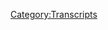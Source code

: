 {{DEFAULTSORT:
    #_TRANSCRIPT_0205:September 13, 2018
}}{{Transcript
    | title         = [[205: September 13, 2018]]
    | caption       = [https://knowledgefight.libsyn.com/knowledge-fight-september-13-2018 Listen to this episode on Libsyn]
    | episodeNumber = [[205: September 13, 2018|205]]
    | length        = 02:15:44
}}

{{MessageBox
    | header     = Warning: Bot Generated Content
    | text       = This transcript was automatically generated by transcription software and likely contains many mistakes and misattributions. Please check the audio for definitive quotes, attribution, and context.
    | image      = N3yvass4myg91.webp
    | imagewidth = 50px
    | id         = warning
}}

{{TranscriptBlock
    | name      = Unknown Speaker
    | timestamp = 00:00:00.000
    | text      = Andy in Kansas, you're on the air, thanks for holding.
}}

{{TranscriptBlock
    | name      = Unknown Speaker
    | timestamp = 00:00:04.080
    | text      = Hello Alex, I'm a first time caller, I'm a huge fan, I love your work.
}}

{{TranscriptBlock
    | name      = Unknown Speaker
    | timestamp = 00:00:07.280
    | text      = I love you.
}}

{{TranscriptBlock
    | name      = Unknown Speaker
    | timestamp = 00:00:07.780
    | text      = Hey everybody, welcome back to Knowledge Fight, I'm Dan.
}}

{{TranscriptBlock
    | name      = Unknown Speaker
    | timestamp = 00:00:09.740
    | text      = I'm Jordan!
}}

{{TranscriptBlock
    | name      = Unknown Speaker
    | timestamp = 00:00:10.240
    | text      = We're a couple dudes who like to sit around, drink novelty beverages, and talk a little bit about that boy, Alex Jones.
}}

{{TranscriptBlock
    | name      = Unknown Speaker
    | timestamp = 00:00:15.960
    | text      = Indeed we are, Dan.
}}

{{TranscriptBlock
    | name      = Unknown Speaker
    | timestamp = 00:00:17.660
    | text      = Yep.
}}

{{TranscriptBlock
    | name      = Unknown Speaker
    | timestamp = 00:00:18.160
    | text      = Dan!
}}

{{TranscriptBlock
    | name      = Unknown Speaker
    | timestamp = 00:00:18.879
    | text      = Oh boy.
}}

{{TranscriptBlock
    | name      = Unknown Speaker
    | timestamp = 00:00:19.379
    | text      = When was the last time you played Pokemon?
}}

{{TranscriptBlock
    | name      = Unknown Speaker
    | timestamp = 00:00:20.960
    | text      = Last time, oh boy, I'll tell you what, never.
}}

{{TranscriptBlock
    | name      = Unknown Speaker
    | timestamp = 00:00:24.140
    | text      = Never?
}}

{{TranscriptBlock
    | name      = Unknown Speaker
    | timestamp = 00:00:24.640
    | text      = No.
}}

{{TranscriptBlock
    | name      = Unknown Speaker
    | timestamp = 00:00:25.140
    | text      = You didn't even play the original Game Boy Red or Blue?
}}

{{TranscriptBlock
    | name      = Unknown Speaker
    | timestamp = 00:00:28.260
    | text      = No sir.
}}

{{TranscriptBlock
    | name      = Unknown Speaker
    | timestamp = 00:00:28.760
    | text      = No, never.
}}

{{TranscriptBlock
    | name      = Unknown Speaker
    | timestamp = 00:00:29.800
    | text      = Nope, never really had a Game Boy to speak of, uh, I know this is now becoming the theme for the openings is video game talk.
}}

{{TranscriptBlock
    | name      = Unknown Speaker
    | timestamp = 00:00:36.799
    | text      = Eh, this is two times in a row, it's not that bad.
}}

{{TranscriptBlock
    | name      = Unknown Speaker
    | timestamp = 00:00:39.359
    | text      = But it's a trend, two times is a trend.
}}

{{TranscriptBlock
    | name      = Unknown Speaker
    | timestamp = 00:00:41.159
    | text      = Two times is not a trend!
}}

{{TranscriptBlock
    | name      = Unknown Speaker
    | timestamp = 00:00:42.399
    | text      = Sure, coincidence.
}}

{{TranscriptBlock
    | name      = Unknown Speaker
    | timestamp = 00:00:42.899
    | text      = It's not even a pattern.
}}

{{TranscriptBlock
    | name      = Unknown Speaker
    | timestamp = 00:00:44.000
    | text      = Coincidence or trend.
}}

{{TranscriptBlock
    | name      = Unknown Speaker
    | timestamp = 00:00:45.000
    | text      = It requires three to be a trend.
}}

{{TranscriptBlock
    | name      = Unknown Speaker
    | timestamp = 00:00:46.399
    | text      = Um, never played Pokemon, wasn't super interested in it, thought it was for nerds, um, I thought about getting into Pokemon Go for one second when it came out and I said nah, it's not for me.
}}

{{TranscriptBlock
    | name      = Unknown Speaker
    | timestamp = 00:00:56.039
    | text      = Dude.
}}

{{TranscriptBlock
    | name      = Unknown Speaker
    | timestamp = 00:00:56.539
    | text      = I'd rather read on the bus or something like that.
}}

{{TranscriptBlock
    | name      = Unknown Speaker
    | timestamp = 00:00:58.719
    | text      = So, for me, it's so much for me, I love Pokemon Go.
}}

{{TranscriptBlock
    | name      = Unknown Speaker
    | timestamp = 00:01:02.240
    | text      = That's fine.
}}

{{TranscriptBlock
    | name      = Unknown Speaker
    | timestamp = 00:01:02.880
    | text      = I'm level 35, Dan.
}}

{{TranscriptBlock
    | name      = Unknown Speaker
    | timestamp = 00:01:04.719
    | text      = I don't even know how many more I can be.
}}

{{TranscriptBlock
    | name      = Unknown Speaker
    | timestamp = 00:01:06.680
    | text      = How many have you caught?
}}

{{TranscriptBlock
    | name      = Unknown Speaker
    | timestamp = 00:01:07.680
    | text      = Uh, too many.
}}

{{TranscriptBlock
    | name      = Unknown Speaker
    | timestamp = 00:01:09.680
    | text      = All of them?
}}

{{TranscriptBlock
    | name      = Unknown Speaker
    | timestamp = 00:01:10.400
    | text      = Too many.
}}

{{TranscriptBlock
    | name      = Unknown Speaker
    | timestamp = 00:01:11.040
    | text      = Cause you have to catch them all.
}}

{{TranscriptBlock
    | name      = Unknown Speaker
    | timestamp = 00:01:12.159
    | text      = I have only caught, I have not caught a Mewtwo.
}}

{{TranscriptBlock
    | name      = Unknown Speaker
    | timestamp = 00:01:14.439
    | text      = Okay.
}}

{{TranscriptBlock
    | name      = Unknown Speaker
    | timestamp = 00:01:14.939
    | text      = Which is a very frustrating thing.
}}

{{TranscriptBlock
    | name      = Unknown Speaker
    | timestamp = 00:01:15.840
    | text      = What about a Charmander?
}}

{{TranscriptBlock
    | name      = Unknown Speaker
    | timestamp = 00:01:17.120
    | text      = Oh hell yeah, I started with a Charmander, Dan.
}}

{{TranscriptBlock
    | name      = Unknown Speaker
    | timestamp = 00:01:19.680
    | text      = Sorry.
}}

{{TranscriptBlock
    | name      = Unknown Speaker
    | timestamp = 00:01:20.180
    | text      = Charmander's been my opening Pokemon since fucking Red in 1990?
}}

{{TranscriptBlock
    | name      = Unknown Speaker
    | timestamp = 00:01:25.879
    | text      = I didn't mean to set you off.
}}

{{TranscriptBlock
    | name      = Unknown Speaker
    | timestamp = 00:01:27.640
    | text      = Three?
}}

{{TranscriptBlock
    | name      = Unknown Speaker
    | timestamp = 00:01:28.140
    | text      = I only know about three Pokemon.
}}

{{TranscriptBlock
    | name      = Unknown Speaker
    | timestamp = 00:01:29.840
    | text      = I know, I know.
}}

{{TranscriptBlock
    | name      = Unknown Speaker
    | timestamp = 00:01:30.840
    | text      = I'm just kidding.
}}

{{TranscriptBlock
    | name      = Unknown Speaker
    | timestamp = 00:01:31.840
    | text      = What about a Bulbasaur?
}}

{{TranscriptBlock
    | name      = Unknown Speaker
    | timestamp = 00:01:32.840
    | text      = Of course.
}}

{{TranscriptBlock
    | name      = Unknown Speaker
    | timestamp = 00:01:33.840
    | text      = That's the other one I know.
}}

{{TranscriptBlock
    | name      = Unknown Speaker
    | timestamp = 00:01:34.840
    | text      = Of course.
}}

{{TranscriptBlock
    | name      = Unknown Speaker
    | timestamp = 00:01:35.840
    | text      = Anyway, guys, this is a podcast where Jordan knows a lot about Pokemon and I don't know
}}

{{TranscriptBlock
    | name      = Unknown Speaker
    | timestamp = 00:01:38.000
    | text      = anything about Pokemon, except for Charizard and Bulbasaur.
}}

{{TranscriptBlock
    | name      = Unknown Speaker
    | timestamp = 00:01:44.239
    | text      = That's not bad.
}}

{{TranscriptBlock
    | name      = Unknown Speaker
    | timestamp = 00:01:45.239
    | text      = Also, I know a lot about Alex Jones.
}}

{{TranscriptBlock
    | name      = Unknown Speaker
    | timestamp = 00:01:46.640
    | text      = And I only know what you tell me about Alex Jones, Dan.
}}

{{TranscriptBlock
    | name      = Unknown Speaker
    | timestamp = 00:01:48.359
    | text      = That is correct.
}}

{{TranscriptBlock
    | name      = Unknown Speaker
    | timestamp = 00:01:49.760
    | text      = Before we get into today's episode, which I teased to Jordan before we started that
}}

{{TranscriptBlock
    | name      = Unknown Speaker
    | timestamp = 00:01:53.019
    | text      = it's probably one of my favorite episodes of Alex's show that I've ever heard.
}}

{{TranscriptBlock
    | name      = Unknown Speaker
    | timestamp = 00:01:57.000
    | text      = It's a big ask to believe that after how many episodes have you listened to and then collectively
}}

{{TranscriptBlock
    | name      = Unknown Speaker
    | timestamp = 00:02:03.159
    | text      = we listened to.
}}

{{TranscriptBlock
    | name      = Unknown Speaker
    | timestamp = 00:02:04.159
    | text      = I mean, we're over 200 episodes of our show and some of those represent like four episodes
}}

{{TranscriptBlock
    | name      = Unknown Speaker
    | timestamp = 00:02:10.039
    | text      = of Alex's show.
}}

{{TranscriptBlock
    | name      = Unknown Speaker
    | timestamp = 00:02:11.240
    | text      = That's right.
}}

{{TranscriptBlock
    | name      = Unknown Speaker
    | timestamp = 00:02:12.599
    | text      = I would say I'm over 1,000 episodes probably of listening to his show.
}}

{{TranscriptBlock
    | name      = Unknown Speaker
    | timestamp = 00:02:15.819
    | text      = You know what?
}}

{{TranscriptBlock
    | name      = Unknown Speaker
    | timestamp = 00:02:16.819
    | text      = I believe you.
}}

{{TranscriptBlock
    | name      = Unknown Speaker
    | timestamp = 00:02:17.819
    | text      = I would absolutely say that.
}}

{{TranscriptBlock
    | name      = Unknown Speaker
    | timestamp = 00:02:18.819
    | text      = Because of all the ones I've listened to we haven't talked about.
}}

{{TranscriptBlock
    | name      = Unknown Speaker
    | timestamp = 00:02:21.240
    | text      = Exactly.
}}

{{TranscriptBlock
    | name      = Unknown Speaker
    | timestamp = 00:02:22.240
    | text      = You've got to consider...
}}

{{TranscriptBlock
    | name      = Unknown Speaker
    | timestamp = 00:02:23.240
    | text      = All the times that you've listened to three episodes...
}}

{{TranscriptBlock
    | name      = Unknown Speaker
    | timestamp = 00:02:26.080
    | text      = Seven, 800.
}}

{{TranscriptBlock
    | name      = Unknown Speaker
    | timestamp = 00:02:27.080
    | text      = You think so?
}}

{{TranscriptBlock
    | name      = Unknown Speaker
    | timestamp = 00:02:28.080
    | text      = That's a conservative, safe estimate probably.
}}

{{TranscriptBlock
    | name      = Unknown Speaker
    | timestamp = 00:02:29.960
    | text      = Okay.
}}

{{TranscriptBlock
    | name      = Unknown Speaker
    | timestamp = 00:02:30.960
    | text      = All right.
}}

{{TranscriptBlock
    | name      = Unknown Speaker
    | timestamp = 00:02:31.960
    | text      = And you've got to consider the ones that I listened to before we ever started this show.
}}

{{TranscriptBlock
    | name      = Unknown Speaker
    | timestamp = 00:02:33.960
    | text      = Well, that does count.
}}

{{TranscriptBlock
    | name      = Unknown Speaker
    | timestamp = 00:02:34.960
    | text      = Because I didn't listen to him a lot before, but I listened to him plenty.
}}

{{TranscriptBlock
    | name      = Unknown Speaker
    | timestamp = 00:02:39.639
    | text      = I was aware of him.
}}

{{TranscriptBlock
    | name      = Unknown Speaker
    | timestamp = 00:02:40.639
    | text      = I just wasn't paying attention.
}}

{{TranscriptBlock
    | name      = Unknown Speaker
    | timestamp = 00:02:41.639
    | text      = All right.
}}

{{TranscriptBlock
    | name      = Unknown Speaker
    | timestamp = 00:02:42.639
    | text      = I was like, listen to this fucking...
}}

{{TranscriptBlock
    | name      = Unknown Speaker
    | timestamp = 00:02:43.639
    | text      = Yeah, look at this fucking asshole.
}}

{{TranscriptBlock
    | name      = Unknown Speaker
    | timestamp = 00:02:44.639
    | text      = Look at this guy yell.
}}

{{TranscriptBlock
    | name      = Unknown Speaker
    | timestamp = 00:02:45.639
    | text      = He's a clown.
}}

{{TranscriptBlock
    | name      = Unknown Speaker
    | timestamp = 00:02:46.639
    | text      = Hooray.
}}

{{TranscriptBlock
    | name      = Unknown Speaker
    | timestamp = 00:02:47.639
    | text      = Dance.
}}

{{TranscriptBlock
    | name      = Unknown Speaker
    | timestamp = 00:02:48.639
    | text      = Yeah.
}}

{{TranscriptBlock
    | name      = Unknown Speaker
    | timestamp = 00:02:49.639
    | text      = Dance, white supremacist clown.
}}

{{TranscriptBlock
    | name      = Unknown Speaker
    | timestamp = 00:02:51.039
    | text      = Even the KKK needs clowns, Dan.
}}

{{TranscriptBlock
    | name      = Unknown Speaker
    | timestamp = 00:02:53.120
    | text      = That's true.
}}

{{TranscriptBlock
    | name      = Unknown Speaker
    | timestamp = 00:02:54.120
    | text      = Send them in.
}}

{{TranscriptBlock
    | name      = Unknown Speaker
    | timestamp = 00:02:55.120
    | text      = We will see if this lives up to the expectation that I have set.
}}

{{TranscriptBlock
    | name      = Unknown Speaker
    | timestamp = 00:02:58.360
    | text      = I hope it does.
}}

{{TranscriptBlock
    | name      = Unknown Speaker
    | timestamp = 00:02:59.360
    | text      = I think it will.
}}

{{TranscriptBlock
    | name      = Unknown Speaker
    | timestamp = 00:03:00.360
    | text      = But no matter what, it does live up to our expectations.
}}

{{TranscriptBlock
    | name      = Unknown Speaker
    | timestamp = 00:03:03.199
    | text      = I don't know.
}}

{{TranscriptBlock
    | name      = Unknown Speaker
    | timestamp = 00:03:04.199
    | text      = Great transitions.
}}

{{TranscriptBlock
    | name      = Unknown Speaker
    | timestamp = 00:03:05.199
    | text      = And our listeners who have seen fit to donate to the show.
}}

{{TranscriptBlock
    | name      = Unknown Speaker
    | timestamp = 00:03:08.039
    | text      = We appreciate it oh so very much.
}}

{{TranscriptBlock
    | name      = Unknown Speaker
    | timestamp = 00:03:10.719
    | text      = Look, we're working towards things.
}}

{{TranscriptBlock
    | name      = Unknown Speaker
    | timestamp = 00:03:14.000
    | text      = I don't know who you are.
}}

{{TranscriptBlock
    | name      = Unknown Speaker
    | timestamp = 00:03:15.639
    | text      = We're working towards things.
}}

{{TranscriptBlock
    | name      = Unknown Speaker
    | timestamp = 00:03:17.639
    | text      = We really appreciate people helping support the content that they like being put out into
}}

{{TranscriptBlock
    | name      = Unknown Speaker
    | timestamp = 00:03:22.520
    | text      = the world and they enjoy.
}}

{{TranscriptBlock
    | name      = Unknown Speaker
    | timestamp = 00:03:24.020
    | text      = That's the business model that we have.
}}

{{TranscriptBlock
    | name      = Unknown Speaker
    | timestamp = 00:03:25.719
    | text      = No one is ever probably going to sponsor our show.
}}

{{TranscriptBlock
    | name      = Unknown Speaker
    | timestamp = 00:03:28.360
    | text      = Probably not.
}}

{{TranscriptBlock
    | name      = Unknown Speaker
    | timestamp = 00:03:29.360
    | text      = We will sink or swim by the very generous contributions that people make to supporting
}}

{{TranscriptBlock
    | name      = Unknown Speaker
    | timestamp = 00:03:32.759
    | text      = us.
}}

{{TranscriptBlock
    | name      = Unknown Speaker
    | timestamp = 00:03:33.759
    | text      = And we appreciate it.
}}

{{TranscriptBlock
    | name      = Unknown Speaker
    | timestamp = 00:03:35.360
    | text      = And so today I'd like to give a shout out to a couple of new folks who have joined up
}}

{{TranscriptBlock
    | name      = Unknown Speaker
    | timestamp = 00:03:39.139
    | text      = with the team.
}}

{{TranscriptBlock
    | name      = Unknown Speaker
    | timestamp = 00:03:40.139
    | text      = I'd like to say, first of all, thank you so much, Neelak.
}}

{{TranscriptBlock
    | name      = Unknown Speaker
    | timestamp = 00:03:43.340
    | text      = You are now a policy wonk.
}}

{{TranscriptBlock
    | name      = Unknown Speaker
    | timestamp = 00:03:45.219
    | text      = I'm a policy wonk.
}}

{{TranscriptBlock
    | name      = Unknown Speaker
    | timestamp = 00:03:46.560
    | text      = Thank you so much.
}}

{{TranscriptBlock
    | name      = Unknown Speaker
    | timestamp = 00:03:47.560
    | text      = Thank you so much.
}}

{{TranscriptBlock
    | name      = Unknown Speaker
    | timestamp = 00:03:48.560
    | text      = I'd also like to say thank you to someone else who's just joined up and decided to support
}}

{{TranscriptBlock
    | name      = Unknown Speaker
    | timestamp = 00:03:52.860
    | text      = the team.
}}

{{TranscriptBlock
    | name      = Unknown Speaker
    | timestamp = 00:03:53.860
    | text      = Thank you so much, Crystal.
}}

{{TranscriptBlock
    | name      = Unknown Speaker
    | timestamp = 00:03:55.060
    | text      = You are now a policy wonk.
}}

{{TranscriptBlock
    | name      = Unknown Speaker
    | timestamp = 00:03:56.680
    | text      = I'm a policy wonk.
}}

{{TranscriptBlock
    | name      = Unknown Speaker
    | timestamp = 00:03:58.240
    | text      = Thank you.
}}

{{TranscriptBlock
    | name      = Unknown Speaker
    | timestamp = 00:03:59.240
    | text      = Thank you very much, Crystal.
}}

{{TranscriptBlock
    | name      = Unknown Speaker
    | timestamp = 00:04:00.240
    | text      = Also, finally.
}}

{{TranscriptBlock
    | name      = Unknown Speaker
    | timestamp = 00:04:01.240
    | text      = Finally.
}}

{{TranscriptBlock
    | name      = Unknown Speaker
    | timestamp = 00:04:02.240
    | text      = Before we get down to business, I'd like to say thank you to someone who took their pledge,
}}

{{TranscriptBlock
    | name      = Unknown Speaker
    | timestamp = 00:04:05.719
    | text      = their existing pledge, and bumped it up a bit.
}}

{{TranscriptBlock
    | name      = Unknown Speaker
    | timestamp = 00:04:08.259
    | text      = Thank you very much, Mulan, for helping us get down to business.
}}

{{TranscriptBlock
    | name      = Unknown Speaker
    | timestamp = 00:04:11.199
    | text      = We appreciate it.
}}

{{TranscriptBlock
    | name      = Unknown Speaker
    | timestamp = 00:04:12.199
    | text      = Is this a Mulan reference I don't understand?
}}

{{TranscriptBlock
    | name      = Unknown Speaker
    | timestamp = 00:04:14.479
    | text      = Let's get down to business.
}}

{{TranscriptBlock
    | name      = Unknown Speaker
    | timestamp = 00:04:15.479
    | text      = Oh, I'd much rather go with Barry Manilow.
}}

{{TranscriptBlock
    | name      = Unknown Speaker
    | timestamp = 00:04:21.000
    | text      = Let's get on with it.
}}

{{TranscriptBlock
    | name      = Unknown Speaker
    | timestamp = 00:04:22.639
    | text      = Let's get on with it.
}}

{{TranscriptBlock
    | name      = Unknown Speaker
    | timestamp = 00:04:24.560
    | text      = I'm just wondering when will my reflection show who I am inside.
}}

{{TranscriptBlock
    | name      = Unknown Speaker
    | timestamp = 00:04:29.779
    | text      = That's copyrighted, man.
}}

{{TranscriptBlock
    | name      = Unknown Speaker
    | timestamp = 00:04:30.779
    | text      = What, quoting?
}}

{{TranscriptBlock
    | name      = Unknown Speaker
    | timestamp = 00:04:31.779
    | text      = I didn't sing it.
}}

{{TranscriptBlock
    | name      = Unknown Speaker
    | timestamp = 00:04:32.779
    | text      = We're going to get sued.
}}

{{TranscriptBlock
    | name      = Unknown Speaker
    | timestamp = 00:04:34.779
    | text      = We're not going to get sued.
}}

{{TranscriptBlock
    | name      = Unknown Speaker
    | timestamp = 00:04:35.779
    | text      = You have perfect pitch.
}}

{{TranscriptBlock
    | name      = Unknown Speaker
    | timestamp = 00:04:39.779
    | text      = Someone who I believe has perfect pitch, though I have not heard her sing, is someone who
}}

{{TranscriptBlock
    | name      = Unknown Speaker
    | timestamp = 00:04:45.500
    | text      = is now a globalist.
}}

{{TranscriptBlock
    | name      = Unknown Speaker
    | timestamp = 00:04:46.899
    | text      = Thank you so much, Shannon.
}}

{{TranscriptBlock
    | name      = Unknown Speaker
    | timestamp = 00:04:48.500
    | text      = I'm a policy wonk.
}}

{{TranscriptBlock
    | name      = Unknown Speaker
    | timestamp = 00:04:49.500
    | text      = Four stars.
}}

{{TranscriptBlock
    | name      = Unknown Speaker
    | timestamp = 00:04:50.500
    | text      = Go home to your mother and tell her you're brilliant.
}}

{{TranscriptBlock
    | name      = Unknown Speaker
    | timestamp = 00:04:52.620
    | text      = Someone sodomite sent me a bucket of poop.
}}

{{TranscriptBlock
    | name      = Unknown Speaker
    | timestamp = 00:04:55.100
    | text      = Daddy shark.
}}

{{TranscriptBlock
    | name      = Unknown Speaker
    | timestamp = 00:04:56.100
    | text      = Thank you so much.
}}

{{TranscriptBlock
    | name      = Unknown Speaker
    | timestamp = 00:04:58.540
    | text      = Thank you so much, Shannon.
}}

{{TranscriptBlock
    | name      = Unknown Speaker
    | timestamp = 00:04:59.540
    | text      = If you out there want to support the show, we would appreciate it very much.
}}

{{TranscriptBlock
    | name      = Unknown Speaker
    | timestamp = 00:05:02.819
    | text      = If you feel the stirring in your loins, go for it.
}}

{{TranscriptBlock
    | name      = Unknown Speaker
    | timestamp = 00:05:07.500
    | text      = I don't know.
}}

{{TranscriptBlock
    | name      = Unknown Speaker
    | timestamp = 00:05:08.500
    | text      = I don't know what that means at all.
}}

{{TranscriptBlock
    | name      = Unknown Speaker
    | timestamp = 00:05:09.660
    | text      = There's a button on our website, knowledgefight.com, up at the top that says support the show.
}}

{{TranscriptBlock
    | name      = Unknown Speaker
    | timestamp = 00:05:14.259
    | text      = Just click it.
}}

{{TranscriptBlock
    | name      = Unknown Speaker
    | timestamp = 00:05:15.259
    | text      = Join up.
}}

{{TranscriptBlock
    | name      = Unknown Speaker
    | timestamp = 00:05:16.259
    | text      = We appreciate it.
}}

{{TranscriptBlock
    | name      = Unknown Speaker
    | timestamp = 00:05:17.259
    | text      = And if you have an advance copy of the live action Mulan, even if it's an unedited version,
}}

{{TranscriptBlock
    | name      = Unknown Speaker
    | timestamp = 00:05:20.819
    | text      = I will watch the shit out of that.
}}

{{TranscriptBlock
    | name      = Unknown Speaker
    | timestamp = 00:05:22.459
    | text      = I'll do it.
}}

{{TranscriptBlock
    | name      = Unknown Speaker
    | timestamp = 00:05:23.459
    | text      = I know you will.
}}

{{TranscriptBlock
    | name      = Unknown Speaker
    | timestamp = 00:05:24.459
    | text      = I absolutely will.
}}

{{TranscriptBlock
    | name      = Unknown Speaker
    | timestamp = 00:05:25.459
    | text      = This is not an idle threat.
}}

{{TranscriptBlock
    | name      = Unknown Speaker
    | timestamp = 00:05:26.459
    | text      = No.
}}

{{TranscriptBlock
    | name      = Unknown Speaker
    | timestamp = 00:05:27.459
    | text      = So, Jordan, it is Friday, and so, you know, what we do sometimes on Fridays is we check
}}

{{TranscriptBlock
    | name      = Unknown Speaker
    | timestamp = 00:05:36.180
    | text      = in what the fuck's going on with Alex in 2018.
}}

{{TranscriptBlock
    | name      = Unknown Speaker
    | timestamp = 00:05:39.980
    | text      = Last we checked, he'd been kicked off everything, pretty much.
}}

{{TranscriptBlock
    | name      = Unknown Speaker
    | timestamp = 00:05:43.420
    | text      = Apple app, Apple to app from the Black Eyed Peas have kicked him off.
}}

{{TranscriptBlock
    | name      = Unknown Speaker
    | timestamp = 00:05:47.860
    | text      = Oh, boy.
}}

{{TranscriptBlock
    | name      = Unknown Speaker
    | timestamp = 00:05:48.860
    | text      = Oh, boy.
}}

{{TranscriptBlock
    | name      = Unknown Speaker
    | timestamp = 00:05:49.860
    | text      = This is what happens when I have a little coffee.
}}

{{TranscriptBlock
    | name      = Unknown Speaker
    | timestamp = 00:05:52.180
    | text      = Still you aren't.
}}

{{TranscriptBlock
    | name      = Unknown Speaker
    | timestamp = 00:05:53.180
    | text      = Yeah.
}}

{{TranscriptBlock
    | name      = Unknown Speaker
    | timestamp = 00:05:54.180
    | text      = So he's off the iTunes store, his app is gone, he got kicked off of Twitter, and, you know,
}}

{{TranscriptBlock
    | name      = Unknown Speaker
    | timestamp = 00:06:01.740
    | text      = I think the last time we checked in was just after he went to Washington and acted like
}}

{{TranscriptBlock
    | name      = Unknown Speaker
    | timestamp = 00:06:05.100
    | text      = a dick hole to everybody.
}}

{{TranscriptBlock
    | name      = Unknown Speaker
    | timestamp = 00:06:06.100
    | text      = Right.
}}

{{TranscriptBlock
    | name      = Unknown Speaker
    | timestamp = 00:06:07.100
    | text      = When he was a dick hole to everybody.
}}

{{TranscriptBlock
    | name      = Unknown Speaker
    | timestamp = 00:06:08.100
    | text      = And so, you know, we kind of assumed this is just going to be a diminishing return situation
}}

{{TranscriptBlock
    | name      = Unknown Speaker
    | timestamp = 00:06:13.319
    | text      = for him.
}}

{{TranscriptBlock
    | name      = Unknown Speaker
    | timestamp = 00:06:14.319
    | text      = He's going to paint himself as a Lenny Bruce type free speech warrior, and whatever.
}}

{{TranscriptBlock
    | name      = Unknown Speaker
    | timestamp = 00:06:18.939
    | text      = Yeah.
}}

{{TranscriptBlock
    | name      = Unknown Speaker
    | timestamp = 00:06:19.939
    | text      = He's going to slowly lose his mind as his quality declines, you know, like Lenny Bruce.
}}

{{TranscriptBlock
    | name      = Unknown Speaker
    | timestamp = 00:06:23.779
    | text      = Sure.
}}

{{TranscriptBlock
    | name      = Unknown Speaker
    | timestamp = 00:06:24.779
    | text      = Sure.
}}

{{TranscriptBlock
    | name      = Unknown Speaker
    | timestamp = 00:06:25.779
    | text      = I felt like, you know, the week's ending.
}}

{{TranscriptBlock
    | name      = Unknown Speaker
    | timestamp = 00:06:26.779
    | text      = We've got to check back in.
}}

{{TranscriptBlock
    | name      = Unknown Speaker
    | timestamp = 00:06:28.180
    | text      = We've got to see what's going on in the world of Alex Jones.
}}

{{TranscriptBlock
    | name      = Unknown Speaker
    | timestamp = 00:06:30.699
    | text      = And what I found is, bar none, the best proof that he is fucking done.
}}

{{TranscriptBlock
    | name      = Unknown Speaker
    | timestamp = 00:06:36.660
    | text      = OK.
}}

{{TranscriptBlock
    | name      = Unknown Speaker
    | timestamp = 00:06:37.660
    | text      = He is done.
}}

{{TranscriptBlock
    | name      = Unknown Speaker
    | timestamp = 00:06:38.660
    | text      = OK.
}}

{{TranscriptBlock
    | name      = Unknown Speaker
    | timestamp = 00:06:39.660
    | text      = Like, I know he's going to keep going, but, like, he is straight horse fucking himself.
}}

{{TranscriptBlock
    | name      = Unknown Speaker
    | timestamp = 00:06:45.540
    | text      = OK.
}}

{{TranscriptBlock
    | name      = Unknown Speaker
    | timestamp = 00:06:46.540
    | text      = The worst way possible.
}}

{{TranscriptBlock
    | name      = Unknown Speaker
    | timestamp = 00:06:47.540
    | text      = OK.
}}

{{TranscriptBlock
    | name      = Unknown Speaker
    | timestamp = 00:06:48.540
    | text      = I like that.
}}

{{TranscriptBlock
    | name      = Unknown Speaker
    | timestamp = 00:06:49.540
    | text      = I'm teasing this a little bit too much.
}}

{{TranscriptBlock
    | name      = Unknown Speaker
    | timestamp = 00:06:50.540
    | text      = We're schadenfreudeing today is what we're doing.
}}

{{TranscriptBlock
    | name      = Unknown Speaker
    | timestamp = 00:06:52.420
    | text      = By the end, well, only because what he's doing is massively unethical.
}}

{{TranscriptBlock
    | name      = Unknown Speaker
    | timestamp = 00:06:56.160
    | text      = But like, I don't mind.
}}

{{TranscriptBlock
    | name      = Unknown Speaker
    | timestamp = 00:06:59.579
    | text      = Only because what he's doing is massively, OK.
}}

{{TranscriptBlock
    | name      = Unknown Speaker
    | timestamp = 00:07:01.939
    | text      = I don't mind taking pleasure in this level of awful, because he's going to hurt other
}}

{{TranscriptBlock
    | name      = Unknown Speaker
    | timestamp = 00:07:08.199
    | text      = people by doing what he's doing.
}}

{{TranscriptBlock
    | name      = Unknown Speaker
    | timestamp = 00:07:09.980
    | text      = I don't want to spoil what this is, but by the end of this episode, you guys will understand
}}

{{TranscriptBlock
    | name      = Unknown Speaker
    | timestamp = 00:07:13.779
    | text      = fully what I'm talking about, and you'll laugh too.
}}

{{TranscriptBlock
    | name      = Unknown Speaker
    | timestamp = 00:07:16.139
    | text      = No, this is a lot like if Scott Pruitt was lit on fire right next to me.
}}

{{TranscriptBlock
    | name      = Unknown Speaker
    | timestamp = 00:07:19.420
    | text      = I'd be like, hooray.
}}

{{TranscriptBlock
    | name      = Unknown Speaker
    | timestamp = 00:07:20.540
    | text      = This is hilarious.
}}

{{TranscriptBlock
    | name      = Unknown Speaker
    | timestamp = 00:07:21.540
    | text      = Maybe.
}}

{{TranscriptBlock
    | name      = Unknown Speaker
    | timestamp = 00:07:22.540
    | text      = Yeah.
}}

{{TranscriptBlock
    | name      = Unknown Speaker
    | timestamp = 00:07:23.540
    | text      = You might.
}}

{{TranscriptBlock
    | name      = Unknown Speaker
    | timestamp = 00:07:24.540
    | text      = Yeah.
}}

{{TranscriptBlock
    | name      = Unknown Speaker
    | timestamp = 00:07:25.540
    | text      = I might.
}}

{{TranscriptBlock
    | name      = Unknown Speaker
    | timestamp = 00:07:26.540
    | text      = I don't know.
}}

{{TranscriptBlock
    | name      = Unknown Speaker
    | timestamp = 00:07:27.540
    | text      = Walk away.
}}

{{TranscriptBlock
    | name      = Unknown Speaker
    | timestamp = 00:07:28.540
    | text      = You'd walk away.
}}

{{TranscriptBlock
    | name      = Unknown Speaker
    | timestamp = 00:07:29.540
    | text      = I would be like, look at the time.
}}

{{TranscriptBlock
    | name      = Unknown Speaker
    | timestamp = 00:07:30.540
    | text      = Oh, man.
}}

{{TranscriptBlock
    | name      = Unknown Speaker
    | timestamp = 00:07:31.540
    | text      = Somebody should help this guy.
}}

{{TranscriptBlock
    | name      = Unknown Speaker
    | timestamp = 00:07:32.540
    | text      = I'm going to get out of here, though.
}}

{{TranscriptBlock
    | name      = Unknown Speaker
    | timestamp = 00:07:33.540
    | text      = Someone just tweeted at me.
}}

{{TranscriptBlock
    | name      = Unknown Speaker
    | timestamp = 00:07:34.540
    | text      = Oh, no.
}}

{{TranscriptBlock
    | name      = Unknown Speaker
    | timestamp = 00:07:35.540
    | text      = I got to download Pokemon Go.
}}

{{TranscriptBlock
    | name      = Unknown Speaker
    | timestamp = 00:07:36.540
    | text      = Something like that.
}}

{{TranscriptBlock
    | name      = Unknown Speaker
    | timestamp = 00:07:37.540
    | text      = There's a Charmander over there.
}}

{{TranscriptBlock
    | name      = Unknown Speaker
    | timestamp = 00:07:38.540
    | text      = I'm going to see you later, dude.
}}

{{TranscriptBlock
    | name      = Unknown Speaker
    | timestamp = 00:07:39.540
    | text      = I see what you did.
}}

{{TranscriptBlock
    | name      = Unknown Speaker
    | timestamp = 00:07:40.540
    | text      = I know.
}}

{{TranscriptBlock
    | name      = Unknown Speaker
    | timestamp = 00:07:41.540
    | text      = So now let's see what Alex did in an out of context drop from today's show.
}}

{{TranscriptBlock
    | name      = Unknown Speaker
    | timestamp = 00:07:46.899
    | text      = My neck is freakishly large.
}}

{{TranscriptBlock
    | name      = Unknown Speaker
    | timestamp = 00:07:48.779
    | text      = Okay.
}}

{{TranscriptBlock
    | name      = Unknown Speaker
    | timestamp = 00:07:49.779
    | text      = I don't disagree.
}}

{{TranscriptBlock
    | name      = Unknown Speaker
    | timestamp = 00:07:50.779
    | text      = Yeah.
}}

{{TranscriptBlock
    | name      = Unknown Speaker
    | timestamp = 00:07:51.779
    | text      = I don't disagree.
}}

{{TranscriptBlock
    | name      = Unknown Speaker
    | timestamp = 00:07:52.779
    | text      = You got a big old neck, baby.
}}

{{TranscriptBlock
    | name      = Unknown Speaker
    | timestamp = 00:07:54.779
    | text      = I like a guy who can look into the mirror and evaluate himself appropriately.
}}

{{TranscriptBlock
    | name      = Unknown Speaker
    | timestamp = 00:07:58.339
    | text      = Absolutely.
}}

{{TranscriptBlock
    | name      = Unknown Speaker
    | timestamp = 00:07:59.339
    | text      = That's good.
}}

{{TranscriptBlock
    | name      = Unknown Speaker
    | timestamp = 00:08:00.339
    | text      = I will also say, unrelated to why this is one of my favorite episodes, there's a stretch
}}

{{TranscriptBlock
    | name      = Unknown Speaker
    | timestamp = 00:08:03.980
    | text      = of this show where Alex is trying to work out some body image issues, and it is fucked
}}

{{TranscriptBlock
    | name      = Unknown Speaker
    | timestamp = 00:08:09.779
    | text      = up.
}}

{{TranscriptBlock
    | name      = Unknown Speaker
    | timestamp = 00:08:10.779
    | text      = Okay.
}}

{{TranscriptBlock
    | name      = Unknown Speaker
    | timestamp = 00:08:11.779
    | text      = So we're going to start where Alex starts, which, hey, guys, guess what?
}}

{{TranscriptBlock
    | name      = Unknown Speaker
    | timestamp = 00:08:15.980
    | text      = Now that Alex isn't having to worry about most of the things he had to worry about before,
}}

{{TranscriptBlock
    | name      = Unknown Speaker
    | timestamp = 00:08:20.899
    | text      = turns out he takes a real hard trip back into blood libel territory.
}}

{{TranscriptBlock
    | name      = Unknown Speaker
    | timestamp = 00:08:24.540
    | text      = Oh, boy.
}}

{{TranscriptBlock
    | name      = Unknown Speaker
    | timestamp = 00:08:25.540
    | text      = The stress level, you can cut with a knife right now.
}}

{{TranscriptBlock
    | name      = Unknown Speaker
    | timestamp = 00:08:29.899
    | text      = I could almost not go on air today because of the magnitude and the stress and just how
}}

{{TranscriptBlock
    | name      = Unknown Speaker
    | timestamp = 00:08:37.299
    | text      = serious things are.
}}

{{TranscriptBlock
    | name      = Unknown Speaker
    | timestamp = 00:08:38.460
    | text      = Not for me.
}}

{{TranscriptBlock
    | name      = Unknown Speaker
    | timestamp = 00:08:39.460
    | text      = People keep asking how I can handle all these unprecedented attacks.
}}

{{TranscriptBlock
    | name      = Unknown Speaker
    | timestamp = 00:08:43.980
    | text      = Only Trump's been attacked more than I.
}}

{{TranscriptBlock
    | name      = Unknown Speaker
    | timestamp = 00:08:45.860
    | text      = It's now official.
}}

{{TranscriptBlock
    | name      = Unknown Speaker
    | timestamp = 00:08:46.860
    | text      = How's it official?
}}

{{TranscriptBlock
    | name      = Unknown Speaker
    | timestamp = 00:08:47.860
    | text      = How's it official?
}}

{{TranscriptBlock
    | name      = Unknown Speaker
    | timestamp = 00:08:48.860
    | text      = NASA did a survey of all the attacks on people.
}}

{{TranscriptBlock
    | name      = Unknown Speaker
    | timestamp = 00:08:55.500
    | text      = I mean, if Alex wants to use the social media stuff as his big case for it, then he's been
}}

{{TranscriptBlock
    | name      = Unknown Speaker
    | timestamp = 00:09:01.139
    | text      = attacked more than Trump.
}}

{{TranscriptBlock
    | name      = Unknown Speaker
    | timestamp = 00:09:03.899
    | text      = He's been attacked almost as much as any woman on Twitter saying things.
}}

{{TranscriptBlock
    | name      = Unknown Speaker
    | timestamp = 00:09:09.620
    | text      = He should up his claim here.
}}

{{TranscriptBlock
    | name      = Unknown Speaker
    | timestamp = 00:09:11.820
    | text      = I'm attacked more than Trump.
}}

{{TranscriptBlock
    | name      = Unknown Speaker
    | timestamp = 00:09:13.340
    | text      = I'm banned from stuff.
}}

{{TranscriptBlock
    | name      = Unknown Speaker
    | timestamp = 00:09:15.220
    | text      = Yeah, that's true.
}}

{{TranscriptBlock
    | name      = Unknown Speaker
    | timestamp = 00:09:16.220
    | text      = I mean, why not?
}}

{{TranscriptBlock
    | name      = Unknown Speaker
    | timestamp = 00:09:17.220
    | text      = Well, because Trump is his God King.
}}

{{TranscriptBlock
    | name      = Unknown Speaker
    | timestamp = 00:09:19.659
    | text      = He can't, you know, he can't overshoot that.
}}

{{TranscriptBlock
    | name      = Unknown Speaker
    | timestamp = 00:09:21.940
    | text      = That would be blasphemy for him.
}}

{{TranscriptBlock
    | name      = Unknown Speaker
    | timestamp = 00:09:23.460
    | text      = Exactly.
}}

{{TranscriptBlock
    | name      = Unknown Speaker
    | timestamp = 00:09:24.460
    | text      = He has to put himself in a subservient position.
}}

{{TranscriptBlock
    | name      = Unknown Speaker
    | timestamp = 00:09:26.659
    | text      = Right.
}}

{{TranscriptBlock
    | name      = Unknown Speaker
    | timestamp = 00:09:27.659
    | text      = Like a fucking coward.
}}

{{TranscriptBlock
    | name      = Unknown Speaker
    | timestamp = 00:09:28.659
    | text      = We haven't gotten to the blood libel yet.
}}

{{TranscriptBlock
    | name      = Unknown Speaker
    | timestamp = 00:09:33.580
    | text      = Because the globalists are evil and they're taking our country and our world over, it's
}}

{{TranscriptBlock
    | name      = Unknown Speaker
    | timestamp = 00:09:37.059
    | text      = the only chance we've got.
}}

{{TranscriptBlock
    | name      = Unknown Speaker
    | timestamp = 00:09:39.139
    | text      = And I've used this analogy many times.
}}

{{TranscriptBlock
    | name      = Unknown Speaker
    | timestamp = 00:09:42.379
    | text      = There have been famous cases where people weren't even good swimmers, but a big chip
}}

{{TranscriptBlock
    | name      = Unknown Speaker
    | timestamp = 00:09:45.340
    | text      = had tumped over and they had to swim, you know, 50, 100 yards in total darkness to get
}}

{{TranscriptBlock
    | name      = Unknown Speaker
    | timestamp = 00:09:49.500
    | text      = out.
}}

{{TranscriptBlock
    | name      = Unknown Speaker
    | timestamp = 00:09:50.500
    | text      = And people are able to do it just like those, you know, kids had never been scuba diving
}}

{{TranscriptBlock
    | name      = Unknown Speaker
    | timestamp = 00:09:53.620
    | text      = in the mine collapse that happened a few months ago.
}}

{{TranscriptBlock
    | name      = Unknown Speaker
    | timestamp = 00:09:56.580
    | text      = They got a crash course in it and they made it out.
}}

{{TranscriptBlock
    | name      = Unknown Speaker
    | timestamp = 00:09:59.980
    | text      = It's not courage.
}}

{{TranscriptBlock
    | name      = Unknown Speaker
    | timestamp = 00:10:00.980
    | text      = I am desperately trying to not be a slave.
}}

{{TranscriptBlock
    | name      = Unknown Speaker
    | timestamp = 00:10:05.500
    | text      = I would not be fighting tooth and nail at my own personal risk if we were just being
}}

{{TranscriptBlock
    | name      = Unknown Speaker
    | timestamp = 00:10:08.879
    | text      = taken over by some superior capitalist system.
}}

{{TranscriptBlock
    | name      = Unknown Speaker
    | timestamp = 00:10:12.019
    | text      = I would simply try to be part of that.
}}

{{TranscriptBlock
    | name      = Unknown Speaker
    | timestamp = 00:10:16.179
    | text      = That's a spoiler for later, but hold on.
}}

{{TranscriptBlock
    | name      = Unknown Speaker
    | timestamp = 00:10:18.340
    | text      = What did he just say?
}}

{{TranscriptBlock
    | name      = Unknown Speaker
    | timestamp = 00:10:19.419
    | text      = You would try and be a part of it.
}}

{{TranscriptBlock
    | name      = Unknown Speaker
    | timestamp = 00:10:20.679
    | text      = What I would do is I would give up on all of my principles and try and be part of the
}}

{{TranscriptBlock
    | name      = Unknown Speaker
    | timestamp = 00:10:24.179
    | text      = winning team.
}}

{{TranscriptBlock
    | name      = Unknown Speaker
    | timestamp = 00:10:25.179
    | text      = I would sell out if we were being taken over by a superior catalyst system.
}}

{{TranscriptBlock
    | name      = Unknown Speaker
    | timestamp = 00:10:28.779
    | text      = Almost like something happened in 2015 and I did exactly that.
}}

{{TranscriptBlock
    | name      = Unknown Speaker
    | timestamp = 00:10:31.860
    | text      = Now he's going to do it again at the end of this episode.
}}

{{TranscriptBlock
    | name      = Unknown Speaker
    | timestamp = 00:10:36.220
    | text      = I'm all about adopting things.
}}

{{TranscriptBlock
    | name      = Unknown Speaker
    | timestamp = 00:10:37.820
    | text      = I'm all about things that are better marrying them, but that's what you do.
}}

{{TranscriptBlock
    | name      = Unknown Speaker
    | timestamp = 00:10:44.259
    | text      = I don't want to be at war with everybody, but the globalist are really nasty devil worshiping,
}}

{{TranscriptBlock
    | name      = Unknown Speaker
    | timestamp = 00:10:49.059
    | text      = blood drinking pedophiles.
}}

{{TranscriptBlock
    | name      = Unknown Speaker
    | timestamp = 00:10:50.059
    | text      = And you know, you should all do the news, Oh, children's blood goes for $18,000 a court.
}}

{{TranscriptBlock
    | name      = Unknown Speaker
    | timestamp = 00:10:56.039
    | text      = You see that all in the news?
}}

{{TranscriptBlock
    | name      = Unknown Speaker
    | timestamp = 00:10:57.740
    | text      = That's mainstream news this week.
}}

{{TranscriptBlock
    | name      = Unknown Speaker
    | timestamp = 00:10:58.740
    | text      = I told you that 20 years ago.
}}

{{TranscriptBlock
    | name      = Unknown Speaker
    | timestamp = 00:11:00.740
    | text      = What?
}}

{{TranscriptBlock
    | name      = Unknown Speaker
    | timestamp = 00:11:01.740
    | text      = It's in the medical literature.
}}

{{TranscriptBlock
    | name      = Unknown Speaker
    | timestamp = 00:11:02.740
    | text      = Rich people here in town that told me it's 10 years ago, I ought to go get children's
}}

{{TranscriptBlock
    | name      = Unknown Speaker
    | timestamp = 00:11:08.019
    | text      = blood.
}}

{{TranscriptBlock
    | name      = Unknown Speaker
    | timestamp = 00:11:09.019
    | text      = Well, I say that all the time.
}}

{{TranscriptBlock
    | name      = Unknown Speaker
    | timestamp = 00:11:13.100
    | text      = So don't, don't tell me.
}}

{{TranscriptBlock
    | name      = Unknown Speaker
    | timestamp = 00:11:16.019
    | text      = I know.
}}

{{TranscriptBlock
    | name      = Unknown Speaker
    | timestamp = 00:11:17.259
    | text      = And that's why they hate me because the globalist tune in and they go, this guy has got our
}}

{{TranscriptBlock
    | name      = Unknown Speaker
    | timestamp = 00:11:21.220
    | text      = number.
}}

{{TranscriptBlock
    | name      = Unknown Speaker
    | timestamp = 00:11:22.220
    | text      = Oh yeah.
}}

{{TranscriptBlock
    | name      = Unknown Speaker
    | timestamp = 00:11:23.220
    | text      = Oh yeah.
}}

{{TranscriptBlock
    | name      = Unknown Speaker
    | timestamp = 00:11:24.220
    | text      = That's it.
}}

{{TranscriptBlock
    | name      = Unknown Speaker
    | timestamp = 00:11:25.220
    | text      = Yeah.
}}

{{TranscriptBlock
    | name      = Unknown Speaker
    | timestamp = 00:11:26.220
    | text      = $18,000 a court.
}}

{{TranscriptBlock
    | name      = Unknown Speaker
    | timestamp = 00:11:27.220
    | text      = I don't, I don't know what the retail or wholesale price is on children's blood.
}}

{{TranscriptBlock
    | name      = Unknown Speaker
    | timestamp = 00:11:30.500
    | text      = What's the MSRP?
}}

{{TranscriptBlock
    | name      = Unknown Speaker
    | timestamp = 00:11:31.500
    | text      = I don't know.
}}

{{TranscriptBlock
    | name      = Unknown Speaker
    | timestamp = 00:11:32.500
    | text      = I'll tell you what he's talking about is that there's sort of a fad among rich people of
}}

{{TranscriptBlock
    | name      = Unknown Speaker
    | timestamp = 00:11:36.259
    | text      = like blood transfusions from like youth, younger people.
}}

{{TranscriptBlock
    | name      = Unknown Speaker
    | timestamp = 00:11:39.820
    | text      = That is something that is real, but it's like people who would go to oxygen bars and shit
}}

{{TranscriptBlock
    | name      = Unknown Speaker
    | timestamp = 00:11:44.659
    | text      = like that.
}}

{{TranscriptBlock
    | name      = Unknown Speaker
    | timestamp = 00:11:45.659
    | text      = It's, it's, it, it's just some sort of thing that rich, the idle rich needs something weird
}}

{{TranscriptBlock
    | name      = Unknown Speaker
    | timestamp = 00:11:51.019
    | text      = to sort of get there.
}}

{{TranscriptBlock
    | name      = Unknown Speaker
    | timestamp = 00:11:52.539
    | text      = It's just, it's just proof that there's no reason that these people are richer than us
}}

{{TranscriptBlock
    | name      = Unknown Speaker
    | timestamp = 00:11:56.940
    | text      = other than weird sociopathy and a confluence of luck and events.
}}

{{TranscriptBlock
    | name      = Unknown Speaker
    | timestamp = 00:12:01.139
    | text      = Circumstance.
}}

{{TranscriptBlock
    | name      = Unknown Speaker
    | timestamp = 00:12:02.139
    | text      = These are all really stupid piece.
}}

{{TranscriptBlock
    | name      = Unknown Speaker
    | timestamp = 00:12:05.019
    | text      = Really stupid people.
}}

{{TranscriptBlock
    | name      = Unknown Speaker
    | timestamp = 00:12:06.019
    | text      = Yeah.
}}

{{TranscriptBlock
    | name      = Unknown Speaker
    | timestamp = 00:12:07.019
    | text      = I mean, if you see, and not, not all of them, they're there, you know, there's as wide a
}}

{{TranscriptBlock
    | name      = Unknown Speaker
    | timestamp = 00:12:09.740
    | text      = spectrum as there is in any other block of life, but like if you watch a lot of celebrities
}}

{{TranscriptBlock
    | name      = Unknown Speaker
    | timestamp = 00:12:14.700
    | text      = with un, un like, um, what would you call it?
}}

{{TranscriptBlock
    | name      = Unknown Speaker
    | timestamp = 00:12:18.539
    | text      = Unshepherded speech.
}}

{{TranscriptBlock
    | name      = Unknown Speaker
    | timestamp = 00:12:20.360
    | text      = You listen to some of them talk for long periods of time, uncurated, that sort of thing.
}}

{{TranscriptBlock
    | name      = Unknown Speaker
    | timestamp = 00:12:25.580
    | text      = They reveal like, Oh, you don't know all that much.
}}

{{TranscriptBlock
    | name      = Unknown Speaker
    | timestamp = 00:12:28.980
    | text      = Unabridged.
}}

{{TranscriptBlock
    | name      = Unknown Speaker
    | timestamp = 00:12:29.980
    | text      = Yeah, yeah, absolutely.
}}

{{TranscriptBlock
    | name      = Unknown Speaker
    | timestamp = 00:12:30.980
    | text      = So like, yeah, and you know, when you're rich, some like really expensive thing comes along
}}

{{TranscriptBlock
    | name      = Unknown Speaker
    | timestamp = 00:12:36.059
    | text      = like, I'm going to fucking do that.
}}

{{TranscriptBlock
    | name      = Unknown Speaker
    | timestamp = 00:12:37.700
    | text      = How many rich people do you think own $10,000 crystals?
}}

{{TranscriptBlock
    | name      = Unknown Speaker
    | timestamp = 00:12:41.700
    | text      = You know, like it's got Pruitt, it's the same sort of thing.
}}

{{TranscriptBlock
    | name      = Unknown Speaker
    | timestamp = 00:12:44.419
    | text      = Like when you're really rich, you run out of things to spend your money on that you
}}

{{TranscriptBlock
    | name      = Unknown Speaker
    | timestamp = 00:12:47.480
    | text      = actually need and you start investigating, getting youth below, right?
}}

{{TranscriptBlock
    | name      = Unknown Speaker
    | timestamp = 00:12:51.259
    | text      = And like, uh, if you were like a human, you might say, well, I'm never going to be able
}}

{{TranscriptBlock
    | name      = Unknown Speaker
    | timestamp = 00:12:56.220
    | text      = to spend all of this money I have.
}}

{{TranscriptBlock
    | name      = Unknown Speaker
    | timestamp = 00:12:58.620
    | text      = So why not instead of buy a dumb bullshit $10,000 crystal, I could just give it away.
}}

{{TranscriptBlock
    | name      = Unknown Speaker
    | timestamp = 00:13:04.820
    | text      = Now, ironically, then you end up being a globalist in Alex's eyes, like Hamdi Ulukaya or Warren
}}

{{TranscriptBlock
    | name      = Unknown Speaker
    | timestamp = 00:13:09.820
    | text      = Buffett, the people who have signed the pledge to give away most of their money before they
}}

{{TranscriptBlock
    | name      = Unknown Speaker
    | timestamp = 00:13:13.940
    | text      = die.
}}

{{TranscriptBlock
    | name      = Unknown Speaker
    | timestamp = 00:13:14.940
    | text      = Right, exactly.
}}

{{TranscriptBlock
    | name      = Unknown Speaker
    | timestamp = 00:13:15.940
    | text      = But then you become a demon and you're drinking children's blood, which is where we get into
}}

{{TranscriptBlock
    | name      = Unknown Speaker
    | timestamp = 00:13:20.299
    | text      = the blood libel aspect.
}}

{{TranscriptBlock
    | name      = Unknown Speaker
    | timestamp = 00:13:21.720
    | text      = That is very literally antisemitic canards from history.
}}

{{TranscriptBlock
    | name      = Unknown Speaker
    | timestamp = 00:13:25.220
    | text      = Pretty much.
}}

{{TranscriptBlock
    | name      = Unknown Speaker
    | timestamp = 00:13:26.220
    | text      = Like an expression of Alex is directly using historical antisemitism to paint the globalist
}}

{{TranscriptBlock
    | name      = Unknown Speaker
    | timestamp = 00:13:32.899
    | text      = as demonic pedophiles who drink children's blood, which we don't need to get into it
}}

{{TranscriptBlock
    | name      = Unknown Speaker
    | timestamp = 00:13:38.700
    | text      = again.
}}

{{TranscriptBlock
    | name      = Unknown Speaker
    | timestamp = 00:13:39.700
    | text      = It's just bears mentioning that's overt.
}}

{{TranscriptBlock
    | name      = Unknown Speaker
    | timestamp = 00:13:42.799
    | text      = That is, you can't, there's no other way to describe that because that's not what they're
}}

{{TranscriptBlock
    | name      = Unknown Speaker
    | timestamp = 00:13:47.019
    | text      = doing.
}}

{{TranscriptBlock
    | name      = Unknown Speaker
    | timestamp = 00:13:48.019
    | text      = No one's drinking blood, it's transfusions and it's stupid novelty bullshit for rich
}}

{{TranscriptBlock
    | name      = Unknown Speaker
    | timestamp = 00:13:52.980
    | text      = people.
}}

{{TranscriptBlock
    | name      = Unknown Speaker
    | timestamp = 00:13:53.980
    | text      = Have you ever drank blood?
}}

{{TranscriptBlock
    | name      = Unknown Speaker
    | timestamp = 00:13:54.980
    | text      = Not on my own, but that, you know, like, yeah, if you have a cut, you do that.
}}

{{TranscriptBlock
    | name      = Unknown Speaker
    | timestamp = 00:13:58.899
    | text      = I don't imagine that it would be something that's easy to get through.
}}

{{TranscriptBlock
    | name      = Unknown Speaker
    | timestamp = 00:14:02.100
    | text      = No, no.
}}

{{TranscriptBlock
    | name      = Unknown Speaker
    | timestamp = 00:14:03.779
    | text      = Like I wouldn't, I don't, I wouldn't, I wouldn't want to take just a glass out of it, you know?
}}

{{TranscriptBlock
    | name      = Unknown Speaker
    | timestamp = 00:14:08.139
    | text      = I don't even fucking want tomato soup.
}}

{{TranscriptBlock
    | name      = Unknown Speaker
    | timestamp = 00:14:12.740
    | text      = Probably less delicious than tomato soup.
}}

{{TranscriptBlock
    | name      = Unknown Speaker
    | timestamp = 00:14:14.759
    | text      = That's my point.
}}

{{TranscriptBlock
    | name      = Unknown Speaker
    | timestamp = 00:14:15.759
    | text      = That's your point?
}}

{{TranscriptBlock
    | name      = Unknown Speaker
    | timestamp = 00:14:16.759
    | text      = Yes.
}}

{{TranscriptBlock
    | name      = Unknown Speaker
    | timestamp = 00:14:17.759
    | text      = I don't want Clamato.
}}

{{TranscriptBlock
    | name      = Unknown Speaker
    | timestamp = 00:14:18.759
    | text      = What other red liquids do you not want?
}}

{{TranscriptBlock
    | name      = Unknown Speaker
    | timestamp = 00:14:21.220
    | text      = Clamato.
}}

{{TranscriptBlock
    | name      = Unknown Speaker
    | timestamp = 00:14:22.220
    | text      = Clamato.
}}

{{TranscriptBlock
    | name      = Unknown Speaker
    | timestamp = 00:14:23.220
    | text      = I already said it.
}}

{{TranscriptBlock
    | name      = Unknown Speaker
    | timestamp = 00:14:24.220
    | text      = What about cranberry?
}}

{{TranscriptBlock
    | name      = Unknown Speaker
    | timestamp = 00:14:25.220
    | text      = What about cranberry is okay.
}}

{{TranscriptBlock
    | name      = Unknown Speaker
    | timestamp = 00:14:26.220
    | text      = Cranberry is okay.
}}

{{TranscriptBlock
    | name      = Unknown Speaker
    | timestamp = 00:14:27.220
    | text      = Yeah.
}}

{{TranscriptBlock
    | name      = Unknown Speaker
    | timestamp = 00:14:28.220
    | text      = Beet juice?
}}

{{TranscriptBlock
    | name      = Unknown Speaker
    | timestamp = 00:14:29.220
    | text      = No.
}}

{{TranscriptBlock
    | name      = Unknown Speaker
    | timestamp = 00:14:30.220
    | text      = Have you ever had beet juice?
}}

{{TranscriptBlock
    | name      = Unknown Speaker
    | timestamp = 00:14:32.220
    | text      = That might be the Pokemon of juices.
}}

{{TranscriptBlock
    | name      = Unknown Speaker
    | timestamp = 00:14:34.220
    | text      = I may not have got that one yet.
}}

{{TranscriptBlock
    | name      = Unknown Speaker
    | timestamp = 00:14:37.620
    | text      = I don't think I've had beet juice.
}}

{{TranscriptBlock
    | name      = Unknown Speaker
    | timestamp = 00:14:40.100
    | text      = See now we've got a real sponsorship right there.
}}

{{TranscriptBlock
    | name      = Unknown Speaker
    | timestamp = 00:14:42.700
    | text      = Anybody who sells beet juice, hook us up for your new slogan, beet juice, the Pokemon of
}}

{{TranscriptBlock
    | name      = Unknown Speaker
    | timestamp = 00:14:49.100
    | text      = juices.
}}

{{TranscriptBlock
    | name      = Unknown Speaker
    | timestamp = 00:14:50.100
    | text      = And that, and imagine the, the victory of them winning me over.
}}

{{TranscriptBlock
    | name      = Unknown Speaker
    | timestamp = 00:14:53.299
    | text      = Oh yeah.
}}

{{TranscriptBlock
    | name      = Unknown Speaker
    | timestamp = 00:14:54.299
    | text      = You know?
}}

{{TranscriptBlock
    | name      = Unknown Speaker
    | timestamp = 00:14:55.299
    | text      = Just like I never had beet juice.
}}

{{TranscriptBlock
    | name      = Unknown Speaker
    | timestamp = 00:14:56.299
    | text      = Oh my God, this is the best.
}}

{{TranscriptBlock
    | name      = Unknown Speaker
    | timestamp = 00:14:57.299
    | text      = We would never, we would never advertise a product that we don't believe in.
}}

{{TranscriptBlock
    | name      = Unknown Speaker
    | timestamp = 00:15:01.299
    | text      = No.
}}

{{TranscriptBlock
    | name      = Unknown Speaker
    | timestamp = 00:15:02.299
    | text      = And Dan, I'm guaranteeing if we get a beet juice purveyor, then we got it done.
}}

{{TranscriptBlock
    | name      = Unknown Speaker
    | timestamp = 00:15:09.539
    | text      = Right.
}}

{{TranscriptBlock
    | name      = Unknown Speaker
    | timestamp = 00:15:10.539
    | text      = So this is not Alex's main narrative.
}}

{{TranscriptBlock
    | name      = Unknown Speaker
    | timestamp = 00:15:12.580
    | text      = This is just him rambling about bullshit.
}}

{{TranscriptBlock
    | name      = Unknown Speaker
    | timestamp = 00:15:15.059
    | text      = But almost immediately after that clip, he does get into what will be his varsity narrative
}}

{{TranscriptBlock
    | name      = Unknown Speaker
    | timestamp = 00:15:21.159
    | text      = for this episode and a boy it's thin.
}}

{{TranscriptBlock
    | name      = Unknown Speaker
    | timestamp = 00:15:24.539
    | text      = So the ultra massiveness straight ahead, I haven't even told you what it is yet.
}}

{{TranscriptBlock
    | name      = Unknown Speaker
    | timestamp = 00:15:28.600
    | text      = There's a hurricane.
}}

{{TranscriptBlock
    | name      = Unknown Speaker
    | timestamp = 00:15:29.600
    | text      = It's not getting attention deserves.
}}

{{TranscriptBlock
    | name      = Unknown Speaker
    | timestamp = 00:15:30.600
    | text      = It's on info wars.com and it is thousands of armed men and camouflage coming across
}}

{{TranscriptBlock
    | name      = Unknown Speaker
    | timestamp = 00:15:36.279
    | text      = the U S on horseback.
}}

{{TranscriptBlock
    | name      = Unknown Speaker
    | timestamp = 00:15:38.019
    | text      = This is an invasion.
}}

{{TranscriptBlock
    | name      = Unknown Speaker
    | timestamp = 00:15:39.019
    | text      = Okay.
}}

{{TranscriptBlock
    | name      = Unknown Speaker
    | timestamp = 00:15:40.019
    | text      = Okay.
}}

{{TranscriptBlock
    | name      = Unknown Speaker
    | timestamp = 00:15:41.019
    | text      = Oh no.
}}

{{TranscriptBlock
    | name      = Unknown Speaker
    | timestamp = 00:15:42.019
    | text      = The British are coming.
}}

{{TranscriptBlock
    | name      = Unknown Speaker
    | timestamp = 00:15:43.019
    | text      = They're finally coming Dan.
}}

{{TranscriptBlock
    | name      = Unknown Speaker
    | timestamp = 00:15:44.019
    | text      = Oh boy.
}}

{{TranscriptBlock
    | name      = Unknown Speaker
    | timestamp = 00:15:45.019
    | text      = Okay.
}}

{{TranscriptBlock
    | name      = Unknown Speaker
    | timestamp = 00:15:46.019
    | text      = Now, hold on, hold on.
}}

{{TranscriptBlock
    | name      = Unknown Speaker
    | timestamp = 00:15:52.299
    | text      = And I don't mean to poke a hole in this right away because I'm sure there's more to it.
}}

{{TranscriptBlock
    | name      = Unknown Speaker
    | timestamp = 00:15:57.379
    | text      = I'm sure this isn't all right, we're doing this too much coffee.
}}

{{TranscriptBlock
    | name      = Unknown Speaker
    | timestamp = 00:16:03.740
    | text      = I'm just saying that maybe if you're riding on horseback, the camouflage isn't that big
}}

{{TranscriptBlock
    | name      = Unknown Speaker
    | timestamp = 00:16:10.940
    | text      = of a deal.
}}

{{TranscriptBlock
    | name      = Unknown Speaker
    | timestamp = 00:16:11.940
    | text      = Sure.
}}

{{TranscriptBlock
    | name      = Unknown Speaker
    | timestamp = 00:16:12.940
    | text      = The horse would have to be camouflage at that point too.
}}

{{TranscriptBlock
    | name      = Unknown Speaker
    | timestamp = 00:16:15.019
    | text      = And also a silent horse.
}}

{{TranscriptBlock
    | name      = Unknown Speaker
    | timestamp = 00:16:16.299
    | text      = It would have to be a stealth horse or a silver stallion.
}}

{{TranscriptBlock
    | name      = Unknown Speaker
    | timestamp = 00:16:19.519
    | text      = Like the highwayman sick about silver.
}}

{{TranscriptBlock
    | name      = Unknown Speaker
    | timestamp = 00:16:24.220
    | text      = You could see even better doesn't have a mark on it's silky hide, but it reflects moonlight
}}

{{TranscriptBlock
    | name      = Unknown Speaker
    | timestamp = 00:16:28.899
    | text      = at least.
}}

{{TranscriptBlock
    | name      = Unknown Speaker
    | timestamp = 00:16:29.899
    | text      = Yeah, sure.
}}

{{TranscriptBlock
    | name      = Unknown Speaker
    | timestamp = 00:16:30.899
    | text      = Look, uh, we're going to get into what he's talking about.
}}

{{TranscriptBlock
    | name      = Unknown Speaker
    | timestamp = 00:16:35.220
    | text      = And uh, suffice it to say just up top, this is a load of bullshit.
}}

{{TranscriptBlock
    | name      = Unknown Speaker
    | timestamp = 00:16:39.179
    | text      = Thousands of he's being rushed to break and that's why he's got to describe it.
}}

{{TranscriptBlock
    | name      = Unknown Speaker
    | timestamp = 00:16:42.820
    | text      = So like very dramatically and very shortly, thousands of men across America with guns
}}

{{TranscriptBlock
    | name      = Unknown Speaker
    | timestamp = 00:16:49.220
    | text      = on horseback.
}}

{{TranscriptBlock
    | name      = Unknown Speaker
    | timestamp = 00:16:50.220
    | text      = Yup.
}}

{{TranscriptBlock
    | name      = Unknown Speaker
    | timestamp = 00:16:51.220
    | text      = Yup.
}}

{{TranscriptBlock
    | name      = Unknown Speaker
    | timestamp = 00:16:52.220
    | text      = And look, here's the deal.
}}

{{TranscriptBlock
    | name      = Unknown Speaker
    | timestamp = 00:16:53.700
    | text      = There's no way to deal with the threat of this magnitude, Dan.
}}

{{TranscriptBlock
    | name      = Unknown Speaker
    | timestamp = 00:16:56.220
    | text      = I'm laughing about this because it's so stupid and we'll get into why, but like legitimately,
}}

{{TranscriptBlock
    | name      = Unknown Speaker
    | timestamp = 00:17:01.480
    | text      = if that's what he's selling to his audience, the only solution is kill all those people.
}}

{{TranscriptBlock
    | name      = Unknown Speaker
    | timestamp = 00:17:05.779
    | text      = Right?
}}

{{TranscriptBlock
    | name      = Unknown Speaker
    | timestamp = 00:17:06.779
    | text      = I mean like, cause he says this is an invasion.
}}

{{TranscriptBlock
    | name      = Unknown Speaker
    | timestamp = 00:17:08.980
    | text      = If the country is being invaded, all of his rhetoric would lead to the only conclusion
}}

{{TranscriptBlock
    | name      = Unknown Speaker
    | timestamp = 00:17:14.099
    | text      = being find these people and kill them.
}}

{{TranscriptBlock
    | name      = Unknown Speaker
    | timestamp = 00:17:17.460
    | text      = Now you don't need to kill them because as I imagine is the case, Alex has screamed over
}}

{{TranscriptBlock
    | name      = Unknown Speaker
    | timestamp = 00:17:22.720
    | text      = and over again.
}}

{{TranscriptBlock
    | name      = Unknown Speaker
    | timestamp = 00:17:23.720
    | text      = We will give them no quarter.
}}

{{TranscriptBlock
    | name      = Unknown Speaker
    | timestamp = 00:17:24.720
    | text      = Right?
}}

{{TranscriptBlock
    | name      = Unknown Speaker
    | timestamp = 00:17:25.720
    | text      = So that means kill them.
}}

{{TranscriptBlock
    | name      = Unknown Speaker
    | timestamp = 00:17:26.720
    | text      = But I mean, you don't need to, it's pretty easy to capture a lot of dudes on horseback,
}}

{{TranscriptBlock
    | name      = Unknown Speaker
    | timestamp = 00:17:32.940
    | text      = what with the whole modern world we live in.
}}

{{TranscriptBlock
    | name      = Unknown Speaker
    | timestamp = 00:17:34.819
    | text      = Sure.
}}

{{TranscriptBlock
    | name      = Unknown Speaker
    | timestamp = 00:17:35.819
    | text      = Can you imagine if we had, if we had just one of our, one battalion go back in time,
}}

{{TranscriptBlock
    | name      = Unknown Speaker
    | timestamp = 00:17:40.740
    | text      = they could win every war, like by themselves with guns though.
}}

{{TranscriptBlock
    | name      = Unknown Speaker
    | timestamp = 00:17:44.740
    | text      = Well, yeah, but I mean throw rocks at them, basically Genghis Khan, but with guns, you
}}

{{TranscriptBlock
    | name      = Unknown Speaker
    | timestamp = 00:17:49.140
    | text      = know what, go back into the old west and shoot at their horses legs and make them dance or
}}

{{TranscriptBlock
    | name      = Unknown Speaker
    | timestamp = 00:17:53.619
    | text      = put out and then they can't run so fast and then you catch them.
}}

{{TranscriptBlock
    | name      = Unknown Speaker
    | timestamp = 00:17:56.180
    | text      = Put out a strip of road spikes, pop the tires on those horses.
}}

{{TranscriptBlock
    | name      = Unknown Speaker
    | timestamp = 00:17:59.660
    | text      = Yeah, absolutely.
}}

{{TranscriptBlock
    | name      = Unknown Speaker
    | timestamp = 00:18:00.660
    | text      = Oh, it threw a shoe.
}}

{{TranscriptBlock
    | name      = Unknown Speaker
    | timestamp = 00:18:03.700
    | text      = Can't compete with that.
}}

{{TranscriptBlock
    | name      = Unknown Speaker
    | timestamp = 00:18:05.740
    | text      = Also, are they using roads?
}}

{{TranscriptBlock
    | name      = Unknown Speaker
    | timestamp = 00:18:08.299
    | text      = What?
}}

{{TranscriptBlock
    | name      = Unknown Speaker
    | timestamp = 00:18:09.299
    | text      = Like these men on horseback, they're not using roads.
}}

{{TranscriptBlock
    | name      = Unknown Speaker
    | timestamp = 00:18:11.579
    | text      = Where they're going, you don't need roads.
}}

{{TranscriptBlock
    | name      = Unknown Speaker
    | timestamp = 00:18:13.180
    | text      = There you go.
}}

{{TranscriptBlock
    | name      = Unknown Speaker
    | timestamp = 00:18:14.180
    | text      = So look, this is some nonsense.
}}

{{TranscriptBlock
    | name      = Unknown Speaker
    | timestamp = 00:18:16.259
    | text      = This is some bullshit.
}}

{{TranscriptBlock
    | name      = Unknown Speaker
    | timestamp = 00:18:17.259
    | text      = I'll get into exactly what he's talking about.
}}

{{TranscriptBlock
    | name      = Unknown Speaker
    | timestamp = 00:18:20.259
    | text      = I believe in a couple of clips, but Alex has got to percolate on this.
}}

{{TranscriptBlock
    | name      = Unknown Speaker
    | timestamp = 00:18:24.460
    | text      = He's got to really ruminate about how this is just like the movie, The Road Warrior in
}}

{{TranscriptBlock
    | name      = Unknown Speaker
    | timestamp = 00:18:30.599
    | text      = Mexico because he's talking about people coming across the border.
}}

{{TranscriptBlock
    | name      = Unknown Speaker
    | timestamp = 00:18:33.579
    | text      = Spoiler alert.
}}

{{TranscriptBlock
    | name      = Unknown Speaker
    | timestamp = 00:18:34.579
    | text      = Even in the movie, The Road Warrior, they had cars though.
}}

{{TranscriptBlock
    | name      = Unknown Speaker
    | timestamp = 00:18:39.420
    | text      = Look.
}}

{{TranscriptBlock
    | name      = Unknown Speaker
    | timestamp = 00:18:40.420
    | text      = It's kind of a big deal in the movie, The Road Warrior, that they did have cars.
}}

{{TranscriptBlock
    | name      = Unknown Speaker
    | timestamp = 00:18:44.660
    | text      = But he's talking spiritually, you know.
}}

{{TranscriptBlock
    | name      = Unknown Speaker
    | timestamp = 00:18:47.779
    | text      = Oh, he isn't describing them as literally coming over on horseback.
}}

{{TranscriptBlock
    | name      = Unknown Speaker
    | timestamp = 00:18:51.019
    | text      = No, no, no, no.
}}

{{TranscriptBlock
    | name      = Unknown Speaker
    | timestamp = 00:18:52.019
    | text      = That part is literal.
}}

{{TranscriptBlock
    | name      = Unknown Speaker
    | timestamp = 00:18:53.019
    | text      = That part's literal.
}}

{{TranscriptBlock
    | name      = Unknown Speaker
    | timestamp = 00:18:54.019
    | text      = Why is that part the literal part?
}}

{{TranscriptBlock
    | name      = Unknown Speaker
    | timestamp = 00:18:55.859
    | text      = Look, okay, fuck it.
}}

{{TranscriptBlock
    | name      = Unknown Speaker
    | timestamp = 00:18:56.859
    | text      = I'll get into the...
}}

{{TranscriptBlock
    | name      = Unknown Speaker
    | timestamp = 00:18:57.859
    | text      = No, no, no.
}}

{{TranscriptBlock
    | name      = Unknown Speaker
    | timestamp = 00:18:58.859
    | text      = Let's just move on.
}}

{{TranscriptBlock
    | name      = Unknown Speaker
    | timestamp = 00:18:59.859
    | text      = Go to the next clip.
}}

{{TranscriptBlock
    | name      = Unknown Speaker
    | timestamp = 00:19:00.859
    | text      = I need to give an explanation of just the broad strokes.
}}

{{TranscriptBlock
    | name      = Unknown Speaker
    | timestamp = 00:19:04.019
    | text      = The Daily Caller put out a video that Alex is reporting on that purports to show people
}}

{{TranscriptBlock
    | name      = Unknown Speaker
    | timestamp = 00:19:09.099
    | text      = crossing the border from Mexico.
}}

{{TranscriptBlock
    | name      = Unknown Speaker
    | timestamp = 00:19:11.819
    | text      = And there were a couple of horses in the video.
}}

{{TranscriptBlock
    | name      = Unknown Speaker
    | timestamp = 00:19:13.460
    | text      = That is why Alex is expressing...
}}

{{TranscriptBlock
    | name      = Unknown Speaker
    | timestamp = 00:19:15.420
    | text      = Thousands are on horseback.
}}

{{TranscriptBlock
    | name      = Unknown Speaker
    | timestamp = 00:19:16.619
    | text      = He didn't mention in that clip going out to break that it's people coming across the border.
}}

{{TranscriptBlock
    | name      = Unknown Speaker
    | timestamp = 00:19:20.660
    | text      = He's just saying they're coming across America.
}}

{{TranscriptBlock
    | name      = Unknown Speaker
    | timestamp = 00:19:22.500
    | text      = They're coming across America in horses.
}}

{{TranscriptBlock
    | name      = Unknown Speaker
    | timestamp = 00:19:24.420
    | text      = So I'll explain in greater detail why this is bullshit in a second, but I realize that
}}

{{TranscriptBlock
    | name      = Unknown Speaker
    | timestamp = 00:19:29.559
    | text      = it's only fair that I explained that much.
}}

{{TranscriptBlock
    | name      = Unknown Speaker
    | timestamp = 00:19:32.099
    | text      = Right.
}}

{{TranscriptBlock
    | name      = Unknown Speaker
    | timestamp = 00:19:33.099
    | text      = That's the road warrior thing.
}}

{{TranscriptBlock
    | name      = Unknown Speaker
    | timestamp = 00:19:34.099
    | text      = Thousands of illegal immigrants are being born after being hit inside of horses and
}}

{{TranscriptBlock
    | name      = Unknown Speaker
    | timestamp = 00:19:38.579
    | text      = walking across the border.
}}

{{TranscriptBlock
    | name      = Unknown Speaker
    | timestamp = 00:19:39.819
    | text      = That's the easiest way to do it.
}}

{{TranscriptBlock
    | name      = Unknown Speaker
    | timestamp = 00:19:40.980
    | text      = Yeah, like Tauntauns.
}}

{{TranscriptBlock
    | name      = Unknown Speaker
    | timestamp = 00:19:41.980
    | text      = Yeah.
}}

{{TranscriptBlock
    | name      = Unknown Speaker
    | timestamp = 00:19:42.980
    | text      = Anyway, here's where we get to the road warrior metaphor, and it gets bad before it gets better.
}}

{{TranscriptBlock
    | name      = Unknown Speaker
    | timestamp = 00:19:47.700
    | text      = It is literally road warrior.
}}

{{TranscriptBlock
    | name      = Unknown Speaker
    | timestamp = 00:19:51.500
    | text      = Type in cartels building their own war wagons and tanks, and there is footage that comes
}}

{{TranscriptBlock
    | name      = Unknown Speaker
    | timestamp = 00:19:56.900
    | text      = out of Mexico.
}}

{{TranscriptBlock
    | name      = Unknown Speaker
    | timestamp = 00:19:57.900
    | text      = YouTube takes it down, though, because they don't want you seeing it.
}}

{{TranscriptBlock
    | name      = Unknown Speaker
    | timestamp = 00:20:00.259
    | text      = Not that it's even violent.
}}

{{TranscriptBlock
    | name      = Unknown Speaker
    | timestamp = 00:20:02.019
    | text      = It is violent, but it's not as graphic as what's on TV.
}}

{{TranscriptBlock
    | name      = Unknown Speaker
    | timestamp = 00:20:05.019
    | text      = Okay.
}}

{{TranscriptBlock
    | name      = Unknown Speaker
    | timestamp = 00:20:06.099
    | text      = And it's giant war wagons shooting at each other, attacking, blowing up, running over
}}

{{TranscriptBlock
    | name      = Unknown Speaker
    | timestamp = 00:20:10.619
    | text      = people.
}}

{{TranscriptBlock
    | name      = Unknown Speaker
    | timestamp = 00:20:11.619
    | text      = And you'll see like 15 war wagons and 50 cal machine guns and stuff exploding and people
}}

{{TranscriptBlock
    | name      = Unknown Speaker
    | timestamp = 00:20:16.619
    | text      = just running.
}}

{{TranscriptBlock
    | name      = Unknown Speaker
    | timestamp = 00:20:20.140
    | text      = And Charlize Theron has seven incredible narco tanks built by Mexican cartels beyond Mad
}}

{{TranscriptBlock
    | name      = Unknown Speaker
    | timestamp = 00:20:24.759
    | text      = Max, says Business Insider.
}}

{{TranscriptBlock
    | name      = Unknown Speaker
    | timestamp = 00:20:26.420
    | text      = Another movie beyond exactly what I told you.
}}

{{TranscriptBlock
    | name      = Unknown Speaker
    | timestamp = 00:20:30.380
    | text      = It is Road Warrior, except it's not a guy named Humongous going, just give us the gas.
}}

{{TranscriptBlock
    | name      = Unknown Speaker
    | timestamp = 00:20:37.180
    | text      = We spell your lives.
}}

{{TranscriptBlock
    | name      = Unknown Speaker
    | timestamp = 00:20:39.180
    | text      = No, he's not wearing a Jason mask.
}}

{{TranscriptBlock
    | name      = Unknown Speaker
    | timestamp = 00:20:42.099
    | text      = It's not a bunch of gay punk rock dudes that are doing the killing.
}}

{{TranscriptBlock
    | name      = Unknown Speaker
    | timestamp = 00:20:45.299
    | text      = That's sci fi fiction.
}}

{{TranscriptBlock
    | name      = Unknown Speaker
    | timestamp = 00:20:50.140
    | text      = It is Mexicans with huge satanic tattoos that worship Satan and the Grim Reaper.
}}

{{TranscriptBlock
    | name      = Unknown Speaker
    | timestamp = 00:20:56.259
    | text      = And it tortures children to get demonic power.
}}

{{TranscriptBlock
    | name      = Unknown Speaker
    | timestamp = 00:21:00.940
    | text      = Imagine a road warrior like that.
}}

{{TranscriptBlock
    | name      = Unknown Speaker
    | timestamp = 00:21:03.460
    | text      = That's also pretty blood libel adjacent, quite frankly.
}}

{{TranscriptBlock
    | name      = Unknown Speaker
    | timestamp = 00:21:06.500
    | text      = But he's talking about Mexican.
}}

{{TranscriptBlock
    | name      = Unknown Speaker
    | timestamp = 00:21:07.619
    | text      = So it's really still bad.
}}

{{TranscriptBlock
    | name      = Unknown Speaker
    | timestamp = 00:21:09.440
    | text      = That's really bad.
}}

{{TranscriptBlock
    | name      = Unknown Speaker
    | timestamp = 00:21:10.440
    | text      = Yeah, it's real bad.
}}

{{TranscriptBlock
    | name      = Unknown Speaker
    | timestamp = 00:21:11.440
    | text      = That's pretty much the most racist thing you can do.
}}

{{TranscriptBlock
    | name      = Unknown Speaker
    | timestamp = 00:21:13.940
    | text      = Oh boy.
}}

{{TranscriptBlock
    | name      = Unknown Speaker
    | timestamp = 00:21:14.940
    | text      = I mean, it's like he's saying it's like Road Warrior, but it's worse because it's Mexican.
}}

{{TranscriptBlock
    | name      = Unknown Speaker
    | timestamp = 00:21:18.740
    | text      = Exactly.
}}

{{TranscriptBlock
    | name      = Unknown Speaker
    | timestamp = 00:21:19.740
    | text      = And they're demonic Mexican.
}}

{{TranscriptBlock
    | name      = Unknown Speaker
    | timestamp = 00:21:20.740
    | text      = Oh yeah.
}}

{{TranscriptBlock
    | name      = Unknown Speaker
    | timestamp = 00:21:21.740
    | text      = They're not.
}}

{{TranscriptBlock
    | name      = Unknown Speaker
    | timestamp = 00:21:22.740
    | text      = They're not gay punk rockers.
}}

{{TranscriptBlock
    | name      = Unknown Speaker
    | timestamp = 00:21:24.220
    | text      = No.
}}

{{TranscriptBlock
    | name      = Unknown Speaker
    | timestamp = 00:21:25.220
    | text      = They're demonic gay punk rockers.
}}

{{TranscriptBlock
    | name      = Unknown Speaker
    | timestamp = 00:21:27.259
    | text      = Alex has really lost any kind of credibility when he calls people demonic.
}}

{{TranscriptBlock
    | name      = Unknown Speaker
    | timestamp = 00:21:31.259
    | text      = So it's just kind of like a fill in insult epithet here you can use to misalign these
}}

{{TranscriptBlock
    | name      = Unknown Speaker
    | timestamp = 00:21:37.140
    | text      = Mexicans.
}}

{{TranscriptBlock
    | name      = Unknown Speaker
    | timestamp = 00:21:38.140
    | text      = They do listen to a lot of Morrissey though.
}}

{{TranscriptBlock
    | name      = Unknown Speaker
    | timestamp = 00:21:39.819
    | text      = Right.
}}

{{TranscriptBlock
    | name      = Unknown Speaker
    | timestamp = 00:21:40.819
    | text      = Now it gets worse in this next clip because he gets back to the road warrior thing a little
}}

{{TranscriptBlock
    | name      = Unknown Speaker
    | timestamp = 00:21:44.740
    | text      = bit later.
}}

{{TranscriptBlock
    | name      = Unknown Speaker
    | timestamp = 00:21:45.740
    | text      = And he also combines it with another movie reference that is.
}}

{{TranscriptBlock
    | name      = Unknown Speaker
    | timestamp = 00:21:51.299
    | text      = I've never seen footage this powerful.
}}

{{TranscriptBlock
    | name      = Unknown Speaker
    | timestamp = 00:21:53.220
    | text      = It's up on info wars dot com.
}}

{{TranscriptBlock
    | name      = Unknown Speaker
    | timestamp = 00:21:54.900
    | text      = We can't tweet it out, but you can heavily armed individuals caught on camera entering
}}

{{TranscriptBlock
    | name      = Unknown Speaker
    | timestamp = 00:22:00.339
    | text      = country illegally through Arizona ranch.
}}

{{TranscriptBlock
    | name      = Unknown Speaker
    | timestamp = 00:22:04.980
    | text      = And it goes on to say, shows thousands of illegal aliens marching in the United States
}}

{{TranscriptBlock
    | name      = Unknown Speaker
    | timestamp = 00:22:10.299
    | text      = uninterrupted because there is no border wall, no border patrol to stop them.
}}

{{TranscriptBlock
    | name      = Unknown Speaker
    | timestamp = 00:22:14.339
    | text      = Yeah.
}}

{{TranscriptBlock
    | name      = Unknown Speaker
    | timestamp = 00:22:15.339
    | text      = And they have assault sure rifles and they have horses.
}}

{{TranscriptBlock
    | name      = Unknown Speaker
    | timestamp = 00:22:22.579
    | text      = So it's like road warrior meets planet of the apes where you got people on horseback.
}}

{{TranscriptBlock
    | name      = Unknown Speaker
    | timestamp = 00:22:28.579
    | text      = Wow.
}}

{{TranscriptBlock
    | name      = Unknown Speaker
    | timestamp = 00:22:29.579
    | text      = This is insane.
}}

{{TranscriptBlock
    | name      = Unknown Speaker
    | timestamp = 00:22:30.579
    | text      = Oh boy.
}}

{{TranscriptBlock
    | name      = Unknown Speaker
    | timestamp = 00:22:31.579
    | text      = Nice save.
}}

{{TranscriptBlock
    | name      = Unknown Speaker
    | timestamp = 00:22:32.579
    | text      = Oh boy.
}}

{{TranscriptBlock
    | name      = Unknown Speaker
    | timestamp = 00:22:33.579
    | text      = Cause they're on horses.
}}

{{TranscriptBlock
    | name      = Unknown Speaker
    | timestamp = 00:22:34.579
    | text      = It's like planet of the apes.
}}

{{TranscriptBlock
    | name      = Unknown Speaker
    | timestamp = 00:22:36.579
    | text      = Yeah.
}}

{{TranscriptBlock
    | name      = Unknown Speaker
    | timestamp = 00:22:37.579
    | text      = Ooh, Alex.
}}

{{TranscriptBlock
    | name      = Unknown Speaker
    | timestamp = 00:22:38.579
    | text      = Careful.
}}

{{TranscriptBlock
    | name      = Unknown Speaker
    | timestamp = 00:22:39.579
    | text      = Oh boy.
}}

{{TranscriptBlock
    | name      = Unknown Speaker
    | timestamp = 00:22:40.579
    | text      = So it's like this subspecies of human that survived the apocalypse has been combined
}}

{{TranscriptBlock
    | name      = Unknown Speaker
    | timestamp = 00:22:46.660
    | text      = with this other subspecies of ape.
}}

{{TranscriptBlock
    | name      = Unknown Speaker
    | timestamp = 00:22:49.460
    | text      = And it's not that I'm describing all Mexicans as a subspecies boy.
}}

{{TranscriptBlock
    | name      = Unknown Speaker
    | timestamp = 00:22:55.420
    | text      = It's easy for me to do it.
}}

{{TranscriptBlock
    | name      = Unknown Speaker
    | timestamp = 00:22:56.500
    | text      = It sure seems like I am, but like multiple subspecies at the same time.
}}

{{TranscriptBlock
    | name      = Unknown Speaker
    | timestamp = 00:23:00.859
    | text      = So I, uh, I found this video, it's a 25 minute video.
}}

{{TranscriptBlock
    | name      = Unknown Speaker
    | timestamp = 00:23:04.740
    | text      = And actually if you read the daily caller article, this is from like, uh, clips that
}}

{{TranscriptBlock
    | name      = Unknown Speaker
    | timestamp = 00:23:08.259
    | text      = this guy has had hidden cameras up at his house since 2016.
}}

{{TranscriptBlock
    | name      = Unknown Speaker
    | timestamp = 00:23:12.539
    | text      = So it's over the course of what could be two, two years and nine months now, uh, of footage.
}}

{{TranscriptBlock
    | name      = Unknown Speaker
    | timestamp = 00:23:18.640
    | text      = You know what I'm saying?
}}

{{TranscriptBlock
    | name      = Unknown Speaker
    | timestamp = 00:23:19.640
    | text      = Yeah.
}}

{{TranscriptBlock
    | name      = Unknown Speaker
    | timestamp = 00:23:20.640
    | text      = So I watched it.
}}

{{TranscriptBlock
    | name      = Unknown Speaker
    | timestamp = 00:23:21.640
    | text      = Alex is saying it's thousands of immigrants who are coming in.
}}

{{TranscriptBlock
    | name      = Unknown Speaker
    | timestamp = 00:23:23.460
    | text      = First of all, there's no way to know if these are illegal immigrants or just people who
}}

{{TranscriptBlock
    | name      = Unknown Speaker
    | timestamp = 00:23:26.220
    | text      = are wandering around in the, in the wilderness.
}}

{{TranscriptBlock
    | name      = Unknown Speaker
    | timestamp = 00:23:28.299
    | text      = Well, he's got a hidden camera.
}}

{{TranscriptBlock
    | name      = Unknown Speaker
    | timestamp = 00:23:30.259
    | text      = There's no timestamps on any of this stuff.
}}

{{TranscriptBlock
    | name      = Unknown Speaker
    | timestamp = 00:23:32.180
    | text      = A number of the people appear to be Caucasian.
}}

{{TranscriptBlock
    | name      = Unknown Speaker
    | timestamp = 00:23:34.380
    | text      = Uh, so there's a lot of like very imprecise stuff going on.
}}

{{TranscriptBlock
    | name      = Unknown Speaker
    | timestamp = 00:23:38.859
    | text      = Caucasians can illegally immigrate as well.
}}

{{TranscriptBlock
    | name      = Unknown Speaker
    | timestamp = 00:23:40.740
    | text      = Totally.
}}

{{TranscriptBlock
    | name      = Unknown Speaker
    | timestamp = 00:23:41.740
    | text      = Totally.
}}

{{TranscriptBlock
    | name      = Unknown Speaker
    | timestamp = 00:23:42.740
    | text      = That's you know what?
}}

{{TranscriptBlock
    | name      = Unknown Speaker
    | timestamp = 00:23:43.740
    | text      = Totally.
}}

{{TranscriptBlock
    | name      = Unknown Speaker
    | timestamp = 00:23:44.740
    | text      = Equal opportunity.
}}

{{TranscriptBlock
    | name      = Unknown Speaker
    | timestamp = 00:23:45.740
    | text      = Fair enough.
}}

{{TranscriptBlock
    | name      = Unknown Speaker
    | timestamp = 00:23:46.740
    | text      = So I watched this entire video and count literally every person that's in it because I'm like
}}

{{TranscriptBlock
    | name      = Unknown Speaker
    | timestamp = 00:23:50.539
    | text      = thousands.
}}

{{TranscriptBlock
    | name      = Unknown Speaker
    | timestamp = 00:23:51.539
    | text      = I don't think so.
}}

{{TranscriptBlock
    | name      = Unknown Speaker
    | timestamp = 00:23:52.539
    | text      = So I watched it.
}}

{{TranscriptBlock
    | name      = Unknown Speaker
    | timestamp = 00:23:53.539
    | text      = I got to the 10 minute mark before I saw literally repeated footage.
}}

{{TranscriptBlock
    | name      = Unknown Speaker
    | timestamp = 00:23:56.220
    | text      = Uh, it's the same footage.
}}

{{TranscriptBlock
    | name      = Unknown Speaker
    | timestamp = 00:23:57.720
    | text      = No shit.
}}

{{TranscriptBlock
    | name      = Unknown Speaker
    | timestamp = 00:23:58.720
    | text      = And also if you watch it, it's like these are, you see the same people from different
}}

{{TranscriptBlock
    | name      = Unknown Speaker
    | timestamp = 00:24:03.380
    | text      = cameras.
}}

{{TranscriptBlock
    | name      = Unknown Speaker
    | timestamp = 00:24:04.380
    | text      = Like it's the same group of people at different points along the way.
}}

{{TranscriptBlock
    | name      = Unknown Speaker
    | timestamp = 00:24:08.619
    | text      = No shit.
}}

{{TranscriptBlock
    | name      = Unknown Speaker
    | timestamp = 00:24:09.619
    | text      = But even assuming that every single person that you see in all of these videos are a
}}

{{TranscriptBlock
    | name      = Unknown Speaker
    | timestamp = 00:24:14.220
    | text      = unique person, within 10 minutes I counted 374 people.
}}

{{TranscriptBlock
    | name      = Unknown Speaker
    | timestamp = 00:24:19.779
    | text      = So extrapolate that out, multiply that by two and a half.
}}

{{TranscriptBlock
    | name      = Unknown Speaker
    | timestamp = 00:24:23.880
    | text      = You got what?
}}

{{TranscriptBlock
    | name      = Unknown Speaker
    | timestamp = 00:24:25.259
    | text      = Maybe 800 people.
}}

{{TranscriptBlock
    | name      = Unknown Speaker
    | timestamp = 00:24:26.259
    | text      = Yeah.
}}

{{TranscriptBlock
    | name      = Unknown Speaker
    | timestamp = 00:24:27.259
    | text      = And like I'm saying, there's repeated people.
}}

{{TranscriptBlock
    | name      = Unknown Speaker
    | timestamp = 00:24:30.579
    | text      = It's nonsense.
}}

{{TranscriptBlock
    | name      = Unknown Speaker
    | timestamp = 00:24:31.579
    | text      = This is all bullshit.
}}

{{TranscriptBlock
    | name      = Unknown Speaker
    | timestamp = 00:24:32.579
    | text      = And some of them do have guns, but the vast majority don't.
}}

{{TranscriptBlock
    | name      = Unknown Speaker
    | timestamp = 00:24:36.220
    | text      = You know what I'm saying?
}}

{{TranscriptBlock
    | name      = Unknown Speaker
    | timestamp = 00:24:37.220
    | text      = Like most of them just have big packs on their back.
}}

{{TranscriptBlock
    | name      = Unknown Speaker
    | timestamp = 00:24:39.980
    | text      = And like Alex is saying, that's all drugs, but it's equally likely that it's rations.
}}

{{TranscriptBlock
    | name      = Unknown Speaker
    | timestamp = 00:24:45.140
    | text      = It's equally likely that a lot of these people have supplies in order to get through this
}}

{{TranscriptBlock
    | name      = Unknown Speaker
    | timestamp = 00:24:49.380
    | text      = journey through central America up to the United States.
}}

{{TranscriptBlock
    | name      = Unknown Speaker
    | timestamp = 00:24:53.720
    | text      = There's nothing in these videos that really leads me to believe that first of all, this
}}

{{TranscriptBlock
    | name      = Unknown Speaker
    | timestamp = 00:24:57.940
    | text      = is an invading army on horseback.
}}

{{TranscriptBlock
    | name      = Unknown Speaker
    | timestamp = 00:25:00.220
    | text      = And second, like I said, there's only like maybe three or four horses in the entire thing
}}

{{TranscriptBlock
    | name      = Unknown Speaker
    | timestamp = 00:25:03.940
    | text      = and no one's riding them.
}}

{{TranscriptBlock
    | name      = Unknown Speaker
    | timestamp = 00:25:06.779
    | text      = People are standing next to the horses.
}}

{{TranscriptBlock
    | name      = Unknown Speaker
    | timestamp = 00:25:08.740
    | text      = You can't ride them on your way to the fight.
}}

{{TranscriptBlock
    | name      = Unknown Speaker
    | timestamp = 00:25:10.980
    | text      = You got to fight while riding them.
}}

{{TranscriptBlock
    | name      = Unknown Speaker
    | timestamp = 00:25:12.779
    | text      = So you want to keep them well rested.
}}

{{TranscriptBlock
    | name      = Unknown Speaker
    | timestamp = 00:25:14.339
    | text      = Fair enough.
}}

{{TranscriptBlock
    | name      = Unknown Speaker
    | timestamp = 00:25:15.339
    | text      = Yeah.
}}

{{TranscriptBlock
    | name      = Unknown Speaker
    | timestamp = 00:25:16.339
    | text      = That's just good tactics, Dan.
}}

{{TranscriptBlock
    | name      = Unknown Speaker
    | timestamp = 00:25:17.339
    | text      = There's incredible.
}}

{{TranscriptBlock
    | name      = Unknown Speaker
    | timestamp = 00:25:18.339
    | text      = I've studied Hannibal.
}}

{{TranscriptBlock
    | name      = Unknown Speaker
    | timestamp = 00:25:19.339
    | text      = There's incredible exaggeration going on here.
}}

{{TranscriptBlock
    | name      = Unknown Speaker
    | timestamp = 00:25:21.220
    | text      = There's incredible unclearness of what the video even is capturing.
}}

{{TranscriptBlock
    | name      = Unknown Speaker
    | timestamp = 00:25:25.440
    | text      = It's very irresponsible the way Alex is presenting this because like I said in that first clip,
}}

{{TranscriptBlock
    | name      = Unknown Speaker
    | timestamp = 00:25:30.240
    | text      = the only reasonable conclusion to come to that Alex is advocating for is kill these
}}

{{TranscriptBlock
    | name      = Unknown Speaker
    | timestamp = 00:25:34.299
    | text      = people.
}}

{{TranscriptBlock
    | name      = Unknown Speaker
    | timestamp = 00:25:35.299
    | text      = They're an invading army on horseback with heavy weapons.
}}

{{TranscriptBlock
    | name      = Unknown Speaker
    | timestamp = 00:25:38.559
    | text      = So this is, so this is a, this is just white supremacist propaganda that's being put out
}}

{{TranscriptBlock
    | name      = Unknown Speaker
    | timestamp = 00:25:42.539
    | text      = now.
}}

{{TranscriptBlock
    | name      = Unknown Speaker
    | timestamp = 00:25:43.539
    | text      = I mean, sure.
}}

{{TranscriptBlock
    | name      = Unknown Speaker
    | timestamp = 00:25:44.539
    | text      = Who edited the, so this is daily caller, which is run by Tucker Carlson or at least was started
}}

{{TranscriptBlock
    | name      = Unknown Speaker
    | timestamp = 00:25:48.900
    | text      = by Tucker Carlson.
}}

{{TranscriptBlock
    | name      = Unknown Speaker
    | timestamp = 00:25:49.900
    | text      = If I understand, sorry, I, I, I'm not sure if I caught the whole first part.
}}

{{TranscriptBlock
    | name      = Unknown Speaker
    | timestamp = 00:25:54.880
    | text      = It's just some guy's house.
}}

{{TranscriptBlock
    | name      = Unknown Speaker
    | timestamp = 00:25:56.680
    | text      = Some rancher.
}}

{{TranscriptBlock
    | name      = Unknown Speaker
    | timestamp = 00:25:57.680
    | text      = He has hidden cameras or article, but I don't really, I don't really care.
}}

{{TranscriptBlock
    | name      = Unknown Speaker
    | timestamp = 00:26:01.200
    | text      = So he sends in the raw footage and they edit it or probably he edited himself 76 years
}}

{{TranscriptBlock
    | name      = Unknown Speaker
    | timestamp = 00:26:07.539
    | text      = old and maybe he definitely did not edit it.
}}

{{TranscriptBlock
    | name      = Unknown Speaker
    | timestamp = 00:26:09.799
    | text      = Maybe a son like that.
}}

{{TranscriptBlock
    | name      = Unknown Speaker
    | timestamp = 00:26:11.000
    | text      = I would assume that daily caller did it.
}}

{{TranscriptBlock
    | name      = Unknown Speaker
    | timestamp = 00:26:13.000
    | text      = Right.
}}

{{TranscriptBlock
    | name      = Unknown Speaker
    | timestamp = 00:26:14.000
    | text      = So they, so we're in a, so that's why I was a little bit confused cause I, I was just
}}

{{TranscriptBlock
    | name      = Unknown Speaker
    | timestamp = 00:26:17.900
    | text      = imagining this dude who has a bunch of hidden cameras who is editing this footage and that's
}}

{{TranscriptBlock
    | name      = Unknown Speaker
    | timestamp = 00:26:23.079
    | text      = just a guy who's filled with so much hate that he can't even get past the fact that
}}

{{TranscriptBlock
    | name      = Unknown Speaker
    | timestamp = 00:26:27.359
    | text      = it's not a big deal and his own footage proves it.
}}

{{TranscriptBlock
    | name      = Unknown Speaker
    | timestamp = 00:26:30.359
    | text      = Well, I mean he has, he has a 50,000 square acre ranch, I believe, I believe that was
}}

{{TranscriptBlock
    | name      = Unknown Speaker
    | timestamp = 00:26:36.079
    | text      = the, that was the total given, just huge.
}}

{{TranscriptBlock
    | name      = Unknown Speaker
    | timestamp = 00:26:39.680
    | text      = That's massive.
}}

{{TranscriptBlock
    | name      = Unknown Speaker
    | timestamp = 00:26:40.680
    | text      = And so if he has cameras around that place and what he's capturing over the course of
}}

{{TranscriptBlock
    | name      = Unknown Speaker
    | timestamp = 00:26:44.380
    | text      = almost three years is maybe 800 people, assuming that they aren't the same people at different
}}

{{TranscriptBlock
    | name      = Unknown Speaker
    | timestamp = 00:26:51.400
    | text      = locations.
}}

{{TranscriptBlock
    | name      = Unknown Speaker
    | timestamp = 00:26:53.099
    | text      = That's not impressive to me.
}}

{{TranscriptBlock
    | name      = Unknown Speaker
    | timestamp = 00:26:54.559
    | text      = That's nothing.
}}

{{TranscriptBlock
    | name      = Unknown Speaker
    | timestamp = 00:26:55.559
    | text      = That's really weak.
}}

{{TranscriptBlock
    | name      = Unknown Speaker
    | timestamp = 00:26:56.559
    | text      = I'm surprised it's not more.
}}

{{TranscriptBlock
    | name      = Unknown Speaker
    | timestamp = 00:26:58.559
    | text      = And some of them do have guns.
}}

{{TranscriptBlock
    | name      = Unknown Speaker
    | timestamp = 00:27:00.279
    | text      = Yes.
}}

{{TranscriptBlock
    | name      = Unknown Speaker
    | timestamp = 00:27:01.279
    | text      = But again.
}}

{{TranscriptBlock
    | name      = Unknown Speaker
    | timestamp = 00:27:02.279
    | text      = So does the fucking rancher.
}}

{{TranscriptBlock
    | name      = Unknown Speaker
    | timestamp = 00:27:03.279
    | text      = Well sure, but like I'm saying too is that you don't have proof that these people are
}}

{{TranscriptBlock
    | name      = Unknown Speaker
    | timestamp = 00:27:08.000
    | text      = illegal undocumented immigrants coming in.
}}

{{TranscriptBlock
    | name      = Unknown Speaker
    | timestamp = 00:27:11.940
    | text      = All you have is video of people walking around.
}}

{{TranscriptBlock
    | name      = Unknown Speaker
    | timestamp = 00:27:14.799
    | text      = And so if they do have guns, you need to do better to prove that what you're saying is
}}

{{TranscriptBlock
    | name      = Unknown Speaker
    | timestamp = 00:27:19.200
    | text      = the reality before I'm going to get mad about a couple of them having guns.
}}

{{TranscriptBlock
    | name      = Unknown Speaker
    | timestamp = 00:27:23.039
    | text      = I would, I would have actually been like, if he had just said, you know what, I think
}}

{{TranscriptBlock
    | name      = Unknown Speaker
    | timestamp = 00:27:27.359
    | text      = there might be some people hunting on my land, I'd be like, yeah, fuck yeah, you've got a
}}

{{TranscriptBlock
    | name      = Unknown Speaker
    | timestamp = 00:27:31.440
    | text      = thing there.
}}

{{TranscriptBlock
    | name      = Unknown Speaker
    | timestamp = 00:27:32.440
    | text      = I mean, it's illegal immigrants carrying guns through the, you got a large, you got a larger
}}

{{TranscriptBlock
    | name      = Unknown Speaker
    | timestamp = 00:27:37.759
    | text      = Florida.
}}

{{TranscriptBlock
    | name      = Unknown Speaker
    | timestamp = 00:27:38.759
    | text      = You want to file a complaint about trespassing on your side.
}}

{{TranscriptBlock
    | name      = Unknown Speaker
    | timestamp = 00:27:42.480
    | text      = I'm with you.
}}

{{TranscriptBlock
    | name      = Unknown Speaker
    | timestamp = 00:27:43.480
    | text      = They shouldn't be, people shouldn't be on your land.
}}

{{TranscriptBlock
    | name      = Unknown Speaker
    | timestamp = 00:27:45.079
    | text      = And then to the other issue, they're all, most of them are wearing camouflage, but like
}}

{{TranscriptBlock
    | name      = Unknown Speaker
    | timestamp = 00:27:48.640
    | text      = I don't give a shit about that either.
}}

{{TranscriptBlock
    | name      = Unknown Speaker
    | timestamp = 00:27:50.559
    | text      = Like people who were coming across, you know, trying to get up to America, of course they're
}}

{{TranscriptBlock
    | name      = Unknown Speaker
    | timestamp = 00:27:55.119
    | text      = going to wear camouflage.
}}

{{TranscriptBlock
    | name      = Unknown Speaker
    | timestamp = 00:27:56.119
    | text      = That doesn't prove they're an army or something like that.
}}

{{TranscriptBlock
    | name      = Unknown Speaker
    | timestamp = 00:27:58.319
    | text      = Like Alex is trying to present.
}}

{{TranscriptBlock
    | name      = Unknown Speaker
    | timestamp = 00:27:59.799
    | text      = It's all just a load of bullshit.
}}

{{TranscriptBlock
    | name      = Unknown Speaker
    | timestamp = 00:28:01.519
    | text      = So anyway.
}}

{{TranscriptBlock
    | name      = Unknown Speaker
    | timestamp = 00:28:02.519
    | text      = Now, if they were wearing sniper suits and moving very, very slowly, like if all of this
}}

{{TranscriptBlock
    | name      = Unknown Speaker
    | timestamp = 00:28:07.200
    | text      = hidden camera footage showed was like a whole bunch of hay bales, just slow, like over the
}}

{{TranscriptBlock
    | name      = Unknown Speaker
    | timestamp = 00:28:13.319
    | text      = course of two and a half years, they go from one edge of the hood, rich to the other, now
}}

{{TranscriptBlock
    | name      = Unknown Speaker
    | timestamp = 00:28:19.079
    | text      = that's perfect.
}}

{{TranscriptBlock
    | name      = Unknown Speaker
    | timestamp = 00:28:20.079
    | text      = I'm on your team.
}}

{{TranscriptBlock
    | name      = Unknown Speaker
    | timestamp = 00:28:21.339
    | text      = That's an invading army is what that is.
}}

{{TranscriptBlock
    | name      = Unknown Speaker
    | timestamp = 00:28:23.019
    | text      = That's footage I can get behind and publicize.
}}

{{TranscriptBlock
    | name      = Unknown Speaker
    | timestamp = 00:28:24.960
    | text      = Oh yeah.
}}

{{TranscriptBlock
    | name      = Unknown Speaker
    | timestamp = 00:28:25.960
    | text      = I will help you with that.
}}

{{TranscriptBlock
    | name      = Unknown Speaker
    | timestamp = 00:28:27.779
    | text      = So that's a load of bullshit and that's his sort of a varsity narrative throughout most
}}

{{TranscriptBlock
    | name      = Unknown Speaker
    | timestamp = 00:28:31.599
    | text      = of the show, which is disgraceful and really ugly.
}}

{{TranscriptBlock
    | name      = Unknown Speaker
    | timestamp = 00:28:35.240
    | text      = But it leads to this next clip where Alex spins a conspiracy about what he thinks is
}}

{{TranscriptBlock
    | name      = Unknown Speaker
    | timestamp = 00:28:40.519
    | text      = going on with immigration.
}}

{{TranscriptBlock
    | name      = Unknown Speaker
    | timestamp = 00:28:42.279
    | text      = And then at the end of this, he makes a very bold, very bold claim.
}}

{{TranscriptBlock
    | name      = Unknown Speaker
    | timestamp = 00:28:48.680
    | text      = And the UN now stages in Guatemala and Nicaragua and El Salvador, three giant migrant centers
}}

{{TranscriptBlock
    | name      = Unknown Speaker
    | timestamp = 00:28:57.119
    | text      = are all over the world to give them several thousand dollars a piece, a bag of food and
}}

{{TranscriptBlock
    | name      = Unknown Speaker
    | timestamp = 00:29:04.880
    | text      = other necessities, clothing, you name it.
}}

{{TranscriptBlock
    | name      = Unknown Speaker
    | timestamp = 00:29:06.960
    | text      = And then staging zones and the Mexicans let them go up the railways.
}}

{{TranscriptBlock
    | name      = Unknown Speaker
    | timestamp = 00:29:11.400
    | text      = They say, don't go into Mexico.
}}

{{TranscriptBlock
    | name      = Unknown Speaker
    | timestamp = 00:29:13.839
    | text      = And then they hit the US with the democratic groups waiting to snatch them up to be a client
}}

{{TranscriptBlock
    | name      = Unknown Speaker
    | timestamp = 00:29:19.539
    | text      = group.
}}

{{TranscriptBlock
    | name      = Unknown Speaker
    | timestamp = 00:29:20.539
    | text      = They control free legal voting, political activities.
}}

{{TranscriptBlock
    | name      = Unknown Speaker
    | timestamp = 00:29:23.019
    | text      = And now MS-13 has been confirmed to be carrying out assassinations for the democratic party.
}}

{{TranscriptBlock
    | name      = Unknown Speaker
    | timestamp = 00:29:27.319
    | text      = That's right.
}}

{{TranscriptBlock
    | name      = Unknown Speaker
    | timestamp = 00:29:28.319
    | text      = MS-13 is now a murder arm of the Democrats.
}}

{{TranscriptBlock
    | name      = Unknown Speaker
    | timestamp = 00:29:31.519
    | text      = Bacon lovers, we ship free.
}}

{{TranscriptBlock
    | name      = Unknown Speaker
    | timestamp = 00:29:39.240
    | text      = Completely forgot that I left in that clip of the commercial.
}}

{{TranscriptBlock
    | name      = Unknown Speaker
    | timestamp = 00:29:44.839
    | text      = The commercial is what makes it perfect.
}}

{{TranscriptBlock
    | name      = Unknown Speaker
    | timestamp = 00:29:46.960
    | text      = Jarring juxtaposition.
}}

{{TranscriptBlock
    | name      = Unknown Speaker
    | timestamp = 00:29:48.759
    | text      = MS-13 is now a hired kill group for the Democrats.
}}

{{TranscriptBlock
    | name      = Unknown Speaker
    | timestamp = 00:29:53.680
    | text      = Bacon lovers unite.
}}

{{TranscriptBlock
    | name      = Unknown Speaker
    | timestamp = 00:29:55.599
    | text      = We now ship free.
}}

{{TranscriptBlock
    | name      = Unknown Speaker
    | timestamp = 00:29:58.519
    | text      = First off UN, I got a guy who can hook you up with some buckets.
}}

{{TranscriptBlock
    | name      = Unknown Speaker
    | timestamp = 00:30:01.319
    | text      = You don't need.
}}

{{TranscriptBlock
    | name      = Unknown Speaker
    | timestamp = 00:30:02.319
    | text      = Oh, that's true.
}}

{{TranscriptBlock
    | name      = Unknown Speaker
    | timestamp = 00:30:03.319
    | text      = I know that guy too.
}}

{{TranscriptBlock
    | name      = Unknown Speaker
    | timestamp = 00:30:04.319
    | text      = Oh yeah.
}}

{{TranscriptBlock
    | name      = Unknown Speaker
    | timestamp = 00:30:05.319
    | text      = We can get some buckets all over this place.
}}

{{TranscriptBlock
    | name      = Unknown Speaker
    | timestamp = 00:30:07.240
    | text      = Absolutely.
}}

{{TranscriptBlock
    | name      = Unknown Speaker
    | timestamp = 00:30:08.240
    | text      = Hell yeah.
}}

{{TranscriptBlock
    | name      = Unknown Speaker
    | timestamp = 00:30:09.240
    | text      = Now to the point of like whether or not people are helping immigrants on their way up through
}}

{{TranscriptBlock
    | name      = Unknown Speaker
    | timestamp = 00:30:14.000
    | text      = Central America or anything like that, I would say that that's a right Christianly thing
}}

{{TranscriptBlock
    | name      = Unknown Speaker
    | timestamp = 00:30:17.960
    | text      = to do.
}}

{{TranscriptBlock
    | name      = Unknown Speaker
    | timestamp = 00:30:18.960
    | text      = The idea that without some sort of...
}}

{{TranscriptBlock
    | name      = Unknown Speaker
    | timestamp = 00:30:20.759
    | text      = What Christianity are you talking about, Dan?
}}

{{TranscriptBlock
    | name      = Unknown Speaker
    | timestamp = 00:30:22.200
    | text      = I mean, without some sort of like a water or anything like that.
}}

{{TranscriptBlock
    | name      = Unknown Speaker
    | timestamp = 00:30:25.160
    | text      = I mean, it's the same thing.
}}

{{TranscriptBlock
    | name      = Unknown Speaker
    | timestamp = 00:30:26.460
    | text      = You're not going to stop people from trying to seek refuge in America.
}}

{{TranscriptBlock
    | name      = Unknown Speaker
    | timestamp = 00:30:30.619
    | text      = You're not going to do that.
}}

{{TranscriptBlock
    | name      = Unknown Speaker
    | timestamp = 00:30:31.619
    | text      = No, you're going to stop them.
}}

{{TranscriptBlock
    | name      = Unknown Speaker
    | timestamp = 00:30:32.619
    | text      = It's Venezuela's job to make sure that immigrants don't get into America.
}}

{{TranscriptBlock
    | name      = Unknown Speaker
    | timestamp = 00:30:36.640
    | text      = That's just true.
}}

{{TranscriptBlock
    | name      = Unknown Speaker
    | timestamp = 00:30:37.640
    | text      = But as long as the world operates in the way that it does, you're never going to be able
}}

{{TranscriptBlock
    | name      = Unknown Speaker
    | timestamp = 00:30:43.079
    | text      = to stop people from trying to save their own lives by getting out of bad situations.
}}

{{TranscriptBlock
    | name      = Unknown Speaker
    | timestamp = 00:30:47.220
    | text      = They're going to try and come to America.
}}

{{TranscriptBlock
    | name      = Unknown Speaker
    | timestamp = 00:30:49.700
    | text      = And if you crack down and you're like, you're evil for giving them water along the way,
}}

{{TranscriptBlock
    | name      = Unknown Speaker
    | timestamp = 00:30:54.480
    | text      = all you're going to do is make sure that more of them die.
}}

{{TranscriptBlock
    | name      = Unknown Speaker
    | timestamp = 00:30:57.559
    | text      = You aren't going to stop the impetus to come to America.
}}

{{TranscriptBlock
    | name      = Unknown Speaker
    | timestamp = 00:31:02.539
    | text      = You're not going to solve the problem you want to solve.
}}

{{TranscriptBlock
    | name      = Unknown Speaker
    | timestamp = 00:31:04.400
    | text      = You're just going to be cruel to the people who are desperate and fleeing a bad situation.
}}

{{TranscriptBlock
    | name      = Unknown Speaker
    | timestamp = 00:31:08.319
    | text      = That's never happened before.
}}

{{TranscriptBlock
    | name      = Unknown Speaker
    | timestamp = 00:31:10.140
    | text      = Everybody knows that when you ban abortion, good things always happen, right?
}}

{{TranscriptBlock
    | name      = Unknown Speaker
    | timestamp = 00:31:13.980
    | text      = It's a perfect...
}}

{{TranscriptBlock
    | name      = Unknown Speaker
    | timestamp = 00:31:14.980
    | text      = No babies ever get aborted.
}}

{{TranscriptBlock
    | name      = Unknown Speaker
    | timestamp = 00:31:16.160
    | text      = It's a perfect analog.
}}

{{TranscriptBlock
    | name      = Unknown Speaker
    | timestamp = 00:31:17.640
    | text      = You get rid of legal abortion, all you do is kill women.
}}

{{TranscriptBlock
    | name      = Unknown Speaker
    | timestamp = 00:31:20.599
    | text      = That's all you do.
}}

{{TranscriptBlock
    | name      = Unknown Speaker
    | timestamp = 00:31:22.160
    | text      = And just as Jesus said, the way you treat the least of these is fucking dope and keep
}}

{{TranscriptBlock
    | name      = Unknown Speaker
    | timestamp = 00:31:27.480
    | text      = on doing it, man.
}}

{{TranscriptBlock
    | name      = Unknown Speaker
    | timestamp = 00:31:28.480
    | text      = Sure, yeah.
}}

{{TranscriptBlock
    | name      = Unknown Speaker
    | timestamp = 00:31:29.480
    | text      = You remember when Jesus said that?
}}

{{TranscriptBlock
    | name      = Unknown Speaker
    | timestamp = 00:31:30.480
    | text      = Yeah.
}}

{{TranscriptBlock
    | name      = Unknown Speaker
    | timestamp = 00:31:31.480
    | text      = You know, remember when Jesus said, bacon lovers.
}}

{{TranscriptBlock
    | name      = Unknown Speaker
    | timestamp = 00:31:34.359
    | text      = Jesus shipped bacon for free.
}}

{{TranscriptBlock
    | name      = Unknown Speaker
    | timestamp = 00:31:35.799
    | text      = See now that was a really...
}}

{{TranscriptBlock
    | name      = Unknown Speaker
    | timestamp = 00:31:37.799
    | text      = That's why he got crucified.
}}

{{TranscriptBlock
    | name      = Unknown Speaker
    | timestamp = 00:31:39.759
    | text      = The Jews could not be having somebody shipping free bacon.
}}

{{TranscriptBlock
    | name      = Unknown Speaker
    | timestamp = 00:31:43.119
    | text      = I'm into this conspiracy.
}}

{{TranscriptBlock
    | name      = Unknown Speaker
    | timestamp = 00:31:44.380
    | text      = That is just crazy.
}}

{{TranscriptBlock
    | name      = Unknown Speaker
    | timestamp = 00:31:45.380
    | text      = It's better than Alex's version of this stupid, they just want democratic voters.
}}

{{TranscriptBlock
    | name      = Unknown Speaker
    | timestamp = 00:31:50.119
    | text      = But I mean, that's just, you know, white nationalist rhetoric.
}}

{{TranscriptBlock
    | name      = Unknown Speaker
    | timestamp = 00:31:55.160
    | text      = It's du rigueur for them to just be like, all the Democrats want is people to come vote
}}

{{TranscriptBlock
    | name      = Unknown Speaker
    | timestamp = 00:32:00.160
    | text      = and they can't vote, but they still vote and they vote in dead people's names and ah, whites
}}

{{TranscriptBlock
    | name      = Unknown Speaker
    | timestamp = 00:32:04.240
    | text      = only.
}}

{{TranscriptBlock
    | name      = Unknown Speaker
    | timestamp = 00:32:05.240
    | text      = Anyway.
}}

{{TranscriptBlock
    | name      = Unknown Speaker
    | timestamp = 00:32:06.240
    | text      = Yep.
}}

{{TranscriptBlock
    | name      = Unknown Speaker
    | timestamp = 00:32:07.240
    | text      = Jordan.
}}

{{TranscriptBlock
    | name      = Unknown Speaker
    | timestamp = 00:32:08.240
    | text      = Yep.
}}

{{TranscriptBlock
    | name      = Unknown Speaker
    | timestamp = 00:32:09.240
    | text      = Whites only.
}}

{{TranscriptBlock
    | name      = Unknown Speaker
    | timestamp = 00:32:10.240
    | text      = So for years, Alex has been, I don't know, I think that back in the day, maybe I might
}}

{{TranscriptBlock
    | name      = Unknown Speaker
    | timestamp = 00:32:17.160
    | text      = be a little bit wrong about this, but my sense from listening to a lot of stuff in 2008,
}}

{{TranscriptBlock
    | name      = Unknown Speaker
    | timestamp = 00:32:22.160
    | text      = 2009, Alex is pretty against racial profiling.
}}

{{TranscriptBlock
    | name      = Unknown Speaker
    | timestamp = 00:32:25.480
    | text      = Because at least on some baseline level, he understands that group culpability is not
}}

{{TranscriptBlock
    | name      = Unknown Speaker
    | timestamp = 00:32:30.319
    | text      = a way to proceed with life.
}}

{{TranscriptBlock
    | name      = Unknown Speaker
    | timestamp = 00:32:32.380
    | text      = You would hope.
}}

{{TranscriptBlock
    | name      = Unknown Speaker
    | timestamp = 00:32:33.380
    | text      = No, I believe that to be, now I don't know if he is perfectly consistent in that back
}}

{{TranscriptBlock
    | name      = Unknown Speaker
    | timestamp = 00:32:38.579
    | text      = then, but I get, I get a strong sense from him that like, you don't, you don't commit
}}

{{TranscriptBlock
    | name      = Unknown Speaker
    | timestamp = 00:32:43.000
    | text      = a composition fallacy and assume the group is represented by bad examples of individuals.
}}

{{TranscriptBlock
    | name      = Unknown Speaker
    | timestamp = 00:32:49.779
    | text      = Unfortunately in 2018, he is really into racial profiling.
}}

{{TranscriptBlock
    | name      = Unknown Speaker
    | timestamp = 00:32:52.839
    | text      = Of course.
}}

{{TranscriptBlock
    | name      = Unknown Speaker
    | timestamp = 00:32:53.839
    | text      = They haven't stopped one terror attack with all that TSA crud.
}}

{{TranscriptBlock
    | name      = Unknown Speaker
    | timestamp = 00:32:56.200
    | text      = They need to profile Islamic extremists, period.
}}

{{TranscriptBlock
    | name      = Unknown Speaker
    | timestamp = 00:32:59.039
    | text      = Problem solved.
}}

{{TranscriptBlock
    | name      = Unknown Speaker
    | timestamp = 00:33:00.299
    | text      = Problem solved.
}}

{{TranscriptBlock
    | name      = Unknown Speaker
    | timestamp = 00:33:01.299
    | text      = Okay.
}}

{{TranscriptBlock
    | name      = Unknown Speaker
    | timestamp = 00:33:02.299
    | text      = Oh, they, they profile conservatives, Facebook and all these systems discriminate against
}}

{{TranscriptBlock
    | name      = Unknown Speaker
    | timestamp = 00:33:06.480
    | text      = us.
}}

{{TranscriptBlock
    | name      = Unknown Speaker
    | timestamp = 00:33:08.200
    | text      = You're part of a radical sect of Islam.
}}

{{TranscriptBlock
    | name      = Unknown Speaker
    | timestamp = 00:33:09.920
    | text      = You're connected to these groups.
}}

{{TranscriptBlock
    | name      = Unknown Speaker
    | timestamp = 00:33:10.920
    | text      = It goes to that database and flags your butt.
}}

{{TranscriptBlock
    | name      = Unknown Speaker
    | timestamp = 00:33:13.799
    | text      = You're going to get pulled out and you're going to get questioned.
}}

{{TranscriptBlock
    | name      = Unknown Speaker
    | timestamp = 00:33:17.160
    | text      = You're going to get extra screening.
}}

{{TranscriptBlock
    | name      = Unknown Speaker
    | timestamp = 00:33:18.640
    | text      = That's what you do.
}}

{{TranscriptBlock
    | name      = Unknown Speaker
    | timestamp = 00:33:19.799
    | text      = I don't think that, first of all, I don't, I don't trust Alex's assessment of what constitutes
}}

{{TranscriptBlock
    | name      = Unknown Speaker
    | timestamp = 00:33:24.559
    | text      = a radical Islamic group.
}}

{{TranscriptBlock
    | name      = Unknown Speaker
    | timestamp = 00:33:26.759
    | text      = So I think that conversation could get awful murky, awful quick.
}}

{{TranscriptBlock
    | name      = Unknown Speaker
    | timestamp = 00:33:30.200
    | text      = I think it's all of them.
}}

{{TranscriptBlock
    | name      = Unknown Speaker
    | timestamp = 00:33:32.240
    | text      = Anybody who appears to be at all of middle Eastern descent.
}}

{{TranscriptBlock
    | name      = Unknown Speaker
    | timestamp = 00:33:35.440
    | text      = Right?
}}

{{TranscriptBlock
    | name      = Unknown Speaker
    | timestamp = 00:33:36.440
    | text      = Exactly.
}}

{{TranscriptBlock
    | name      = Unknown Speaker
    | timestamp = 00:33:37.440
    | text      = I would like to, uh, I don't know, say that every buddy who looks like a member of a radical
}}

{{TranscriptBlock
    | name      = Unknown Speaker
    | timestamp = 00:33:43.440
    | text      = militant white supremacist group should be profiled.
}}

{{TranscriptBlock
    | name      = Unknown Speaker
    | timestamp = 00:33:47.319
    | text      = Problem solved.
}}

{{TranscriptBlock
    | name      = Unknown Speaker
    | timestamp = 00:33:48.319
    | text      = We don't have to deal with radical white, uh, supremacist groups anymore.
}}

{{TranscriptBlock
    | name      = Unknown Speaker
    | timestamp = 00:33:51.799
    | text      = Right?
}}

{{TranscriptBlock
    | name      = Unknown Speaker
    | timestamp = 00:33:52.799
    | text      = Well, you're using his, uh, logic to prove that it's stupid.
}}

{{TranscriptBlock
    | name      = Unknown Speaker
    | timestamp = 00:33:55.680
    | text      = Ah, yes I am dead.
}}

{{TranscriptBlock
    | name      = Unknown Speaker
    | timestamp = 00:33:57.519
    | text      = Uh, and this is stupid.
}}

{{TranscriptBlock
    | name      = Unknown Speaker
    | timestamp = 00:33:58.759
    | text      = This is very disgraceful.
}}

{{TranscriptBlock
    | name      = Unknown Speaker
    | timestamp = 00:33:59.759
    | text      = I mean, I, I'm going to use that word a lot today, but like that's so terrible.
}}

{{TranscriptBlock
    | name      = Unknown Speaker
    | timestamp = 00:34:05.559
    | text      = Even for Alex.
}}

{{TranscriptBlock
    | name      = Unknown Speaker
    | timestamp = 00:34:06.559
    | text      = That's bad.
}}

{{TranscriptBlock
    | name      = Unknown Speaker
    | timestamp = 00:34:07.559
    | text      = It's embarrassing for Alex too, cause I mean, he's not, but there was a time he was better
}}

{{TranscriptBlock
    | name      = Unknown Speaker
    | timestamp = 00:34:12.119
    | text      = than that, I think.
}}

{{TranscriptBlock
    | name      = Unknown Speaker
    | timestamp = 00:34:13.559
    | text      = And to hear him advocate for out and out racial profiling because he's afraid of Muslims is
}}

{{TranscriptBlock
    | name      = Unknown Speaker
    | timestamp = 00:34:19.840
    | text      = just pathetic.
}}

{{TranscriptBlock
    | name      = Unknown Speaker
    | timestamp = 00:34:20.880
    | text      = It's it's for someone who wants to act like he has principles and he's standing up for
}}

{{TranscriptBlock
    | name      = Unknown Speaker
    | timestamp = 00:34:26.360
    | text      = America and what it stands for and all this, to hear this kind of drivel come out of his
}}

{{TranscriptBlock
    | name      = Unknown Speaker
    | timestamp = 00:34:31.260
    | text      = mouth is just like, just go home, man.
}}

{{TranscriptBlock
    | name      = Unknown Speaker
    | timestamp = 00:34:34.119
    | text      = You're done.
}}

{{TranscriptBlock
    | name      = Unknown Speaker
    | timestamp = 00:34:35.119
    | text      = Go to bed.
}}

{{TranscriptBlock
    | name      = Unknown Speaker
    | timestamp = 00:34:36.119
    | text      = You're out of the game, man.
}}

{{TranscriptBlock
    | name      = Unknown Speaker
    | timestamp = 00:34:37.840
    | text      = You're like an old dude yelling about music today.
}}

{{TranscriptBlock
    | name      = Unknown Speaker
    | timestamp = 00:34:40.800
    | text      = That's what you're doing.
}}

{{TranscriptBlock
    | name      = Unknown Speaker
    | timestamp = 00:34:42.000
    | text      = You have outlived your usefulness even to your world.
}}

{{TranscriptBlock
    | name      = Unknown Speaker
    | timestamp = 00:34:46.440
    | text      = And that's bad.
}}

{{TranscriptBlock
    | name      = Unknown Speaker
    | timestamp = 00:34:47.440
    | text      = Yeah, that's rough.
}}

{{TranscriptBlock
    | name      = Unknown Speaker
    | timestamp = 00:34:48.440
    | text      = That's bad.
}}

{{TranscriptBlock
    | name      = Unknown Speaker
    | timestamp = 00:34:49.440
    | text      = Cause like people, these old assholes like Jerome Corsi are still useful.
}}

{{TranscriptBlock
    | name      = Unknown Speaker
    | timestamp = 00:34:53.519
    | text      = You know what I'm saying?
}}

{{TranscriptBlock
    | name      = Unknown Speaker
    | timestamp = 00:34:55.519
    | text      = It's nuts.
}}

{{TranscriptBlock
    | name      = Unknown Speaker
    | timestamp = 00:34:56.519
    | text      = Anyway.
}}

{{TranscriptBlock
    | name      = Unknown Speaker
    | timestamp = 00:34:57.519
    | text      = For, uh, for Mueller.
}}

{{TranscriptBlock
    | name      = Unknown Speaker
    | timestamp = 00:34:58.519
    | text      = Yeah.
}}

{{TranscriptBlock
    | name      = Unknown Speaker
    | timestamp = 00:34:59.519
    | text      = Certainly useful for that.
}}

{{TranscriptBlock
    | name      = Unknown Speaker
    | timestamp = 00:35:00.519
    | text      = Anyway.
}}

{{TranscriptBlock
    | name      = Unknown Speaker
    | timestamp = 00:35:01.519
    | text      = Um, look, I suppose, I suppose he does have a, he does have one point, which is that
}}

{{TranscriptBlock
    | name      = Unknown Speaker
    | timestamp = 00:35:05.960
    | text      = careful, the easy way to keep immigrants from, uh, escaping their terrible situations to
}}

{{TranscriptBlock
    | name      = Unknown Speaker
    | timestamp = 00:35:12.280
    | text      = come to America is to turn America into a shithole they don't want to come to.
}}

{{TranscriptBlock
    | name      = Unknown Speaker
    | timestamp = 00:35:17.239
    | text      = And it seems like they're doing a pretty great job of that right now.
}}

{{TranscriptBlock
    | name      = Unknown Speaker
    | timestamp = 00:35:19.920
    | text      = Sure.
}}

{{TranscriptBlock
    | name      = Unknown Speaker
    | timestamp = 00:35:20.920
    | text      = Or just say none of them.
}}

{{TranscriptBlock
    | name      = Unknown Speaker
    | timestamp = 00:35:21.920
    | text      = Just like make it illegal to be different.
}}

{{TranscriptBlock
    | name      = Unknown Speaker
    | timestamp = 00:35:25.159
    | text      = Yeah.
}}

{{TranscriptBlock
    | name      = Unknown Speaker
    | timestamp = 00:35:26.159
    | text      = That's that does seem like different in heavy quotes.
}}

{{TranscriptBlock
    | name      = Unknown Speaker
    | timestamp = 00:35:28.639
    | text      = That's that.
}}

{{TranscriptBlock
    | name      = Unknown Speaker
    | timestamp = 00:35:29.639
    | text      = That seems like that's their goal.
}}

{{TranscriptBlock
    | name      = Unknown Speaker
    | timestamp = 00:35:30.639
    | text      = Nobody hates America more than people who call themselves Patriots.
}}

{{TranscriptBlock
    | name      = Unknown Speaker
    | timestamp = 00:35:33.639
    | text      = So I might be a little bit wrong, um, in terms of, you know, giving Alex this sort of pass
}}

{{TranscriptBlock
    | name      = Unknown Speaker
    | timestamp = 00:35:39.579
    | text      = or credibility for his past self of being against racial profiling.
}}

{{TranscriptBlock
    | name      = Unknown Speaker
    | timestamp = 00:35:43.199
    | text      = Yeah.
}}

{{TranscriptBlock
    | name      = Unknown Speaker
    | timestamp = 00:35:44.199
    | text      = But this next clip is absolutely, um, anathema to what he would have ever believed in, uh,
}}

{{TranscriptBlock
    | name      = Unknown Speaker
    | timestamp = 00:35:51.480
    | text      = mere years ago.
}}

{{TranscriptBlock
    | name      = Unknown Speaker
    | timestamp = 00:35:52.480
    | text      = In fact, I'll say it, apprehensions of illegals are up 240%.
}}

{{TranscriptBlock
    | name      = Unknown Speaker
    | timestamp = 00:35:58.039
    | text      = According to ice, it isn't enough.
}}

{{TranscriptBlock
    | name      = Unknown Speaker
    | timestamp = 00:36:01.119
    | text      = Trump is in dereliction of duty two years and he's not enough.
}}

{{TranscriptBlock
    | name      = Unknown Speaker
    | timestamp = 00:36:05.039
    | text      = I want that it's in the constitution, full military.
}}

{{TranscriptBlock
    | name      = Unknown Speaker
    | timestamp = 00:36:08.280
    | text      = I want the army.
}}

{{TranscriptBlock
    | name      = Unknown Speaker
    | timestamp = 00:36:09.280
    | text      = I want the Marine Corps.
}}

{{TranscriptBlock
    | name      = Unknown Speaker
    | timestamp = 00:36:10.280
    | text      = I want 200,000 troops on that border.
}}

{{TranscriptBlock
    | name      = Unknown Speaker
    | timestamp = 00:36:13.920
    | text      = I want it shut down 1 million percent.
}}

{{TranscriptBlock
    | name      = Unknown Speaker
    | timestamp = 00:36:17.760
    | text      = So in the past, Alex has called for the national guard being used to police the border, right?
}}

{{TranscriptBlock
    | name      = Unknown Speaker
    | timestamp = 00:36:23.739
    | text      = And everyone called him a hypocrite.
}}

{{TranscriptBlock
    | name      = Unknown Speaker
    | timestamp = 00:36:25.320
    | text      = And I said, no, he's not because that is something that can be done under the direction of the
}}

{{TranscriptBlock
    | name      = Unknown Speaker
    | timestamp = 00:36:30.099
    | text      = governor of the state.
}}

{{TranscriptBlock
    | name      = Unknown Speaker
    | timestamp = 00:36:31.360
    | text      = So if the governor of Texas wanted to call in the national guard to do that, it would
}}

{{TranscriptBlock
    | name      = Unknown Speaker
    | timestamp = 00:36:35.239
    | text      = not be against Alex's principles.
}}

{{TranscriptBlock
    | name      = Unknown Speaker
    | timestamp = 00:36:38.159
    | text      = Him saying that the federal fucking government should do it is very much against his principles.
}}

{{TranscriptBlock
    | name      = Unknown Speaker
    | timestamp = 00:36:43.320
    | text      = No, no, no, no, no.
}}

{{TranscriptBlock
    | name      = Unknown Speaker
    | timestamp = 00:36:44.320
    | text      = What are you talking about?
}}

{{TranscriptBlock
    | name      = Unknown Speaker
    | timestamp = 00:36:45.320
    | text      = Because then, federalized troops would be operating within the state and maybe the governor
}}

{{TranscriptBlock
    | name      = Unknown Speaker
    | timestamp = 00:36:49.320
    | text      = wouldn't be okay with it.
}}

{{TranscriptBlock
    | name      = Unknown Speaker
    | timestamp = 00:36:50.639
    | text      = Come on.
}}

{{TranscriptBlock
    | name      = Unknown Speaker
    | timestamp = 00:36:51.639
    | text      = That is directly against everything that we've heard him talk about when we're looking at
}}

{{TranscriptBlock
    | name      = Unknown Speaker
    | timestamp = 00:36:55.519
    | text      = 2009, all of these 10th Amendment resolutions and shit like that, all of them, this is completely
}}

{{TranscriptBlock
    | name      = Unknown Speaker
    | timestamp = 00:37:01.440
    | text      = counter to it.
}}

{{TranscriptBlock
    | name      = Unknown Speaker
    | timestamp = 00:37:02.440
    | text      = He doesn't even bring up the idea of a governor's support or anything like that.
}}

{{TranscriptBlock
    | name      = Unknown Speaker
    | timestamp = 00:37:06.519
    | text      = This is him advocating for federalization.
}}

{{TranscriptBlock
    | name      = Unknown Speaker
    | timestamp = 00:37:10.860
    | text      = It's him arguing for tyranny.
}}

{{TranscriptBlock
    | name      = Unknown Speaker
    | timestamp = 00:37:12.880
    | text      = Don't you remember how much he loved Jade Helm?
}}

{{TranscriptBlock
    | name      = Unknown Speaker
    | timestamp = 00:37:15.519
    | text      = Loved it.
}}

{{TranscriptBlock
    | name      = Unknown Speaker
    | timestamp = 00:37:16.519
    | text      = Don't you remember how many times the federal government has mobilized troops to do something
}}

{{TranscriptBlock
    | name      = Unknown Speaker
    | timestamp = 00:37:20.000
    | text      = very innocuous?
}}

{{TranscriptBlock
    | name      = Unknown Speaker
    | timestamp = 00:37:21.000
    | text      = Some exercise.
}}

{{TranscriptBlock
    | name      = Unknown Speaker
    | timestamp = 00:37:22.000
    | text      = Yeah.
}}

{{TranscriptBlock
    | name      = Unknown Speaker
    | timestamp = 00:37:23.000
    | text      = Some training bullshit.
}}

{{TranscriptBlock
    | name      = Unknown Speaker
    | timestamp = 00:37:24.000
    | text      = He loved it.
}}

{{TranscriptBlock
    | name      = Unknown Speaker
    | timestamp = 00:37:25.000
    | text      = He loved it.
}}

{{TranscriptBlock
    | name      = Unknown Speaker
    | timestamp = 00:37:26.000
    | text      = He loved it.
}}

{{TranscriptBlock
    | name      = Unknown Speaker
    | timestamp = 00:37:27.000
    | text      = This is...
}}

{{TranscriptBlock
    | name      = Unknown Speaker
    | timestamp = 00:37:28.000
    | text      = Bring federal troops into my state, says Alex Jones.
}}

{{TranscriptBlock
    | name      = Unknown Speaker
    | timestamp = 00:37:31.280
    | text      = Now, I don't know all the governorships along the Mexican border, but we just need to imagine
}}

{{TranscriptBlock
    | name      = Unknown Speaker
    | timestamp = 00:37:36.440
    | text      = a scenario wherein one of them is Democrat, right?
}}

{{TranscriptBlock
    | name      = Unknown Speaker
    | timestamp = 00:37:40.000
    | text      = Yeah.
}}

{{TranscriptBlock
    | name      = Unknown Speaker
    | timestamp = 00:37:41.000
    | text      = And is against the idea of bringing in the federal troops or even a Republican who's
}}

{{TranscriptBlock
    | name      = Unknown Speaker
    | timestamp = 00:37:44.400
    | text      = like, no, absolutely not.
}}

{{TranscriptBlock
    | name      = Unknown Speaker
    | timestamp = 00:37:46.260
    | text      = Then what you have is a crisis that Alex should be on the side of the governors, but now will
}}

{{TranscriptBlock
    | name      = Unknown Speaker
    | timestamp = 00:37:51.280
    | text      = not be.
}}

{{TranscriptBlock
    | name      = Unknown Speaker
    | timestamp = 00:37:52.280
    | text      = Absolutely will be.
}}

{{TranscriptBlock
    | name      = Unknown Speaker
    | timestamp = 00:37:53.280
    | text      = He's lost his way entirely.
}}

{{TranscriptBlock
    | name      = Unknown Speaker
    | timestamp = 00:37:54.280
    | text      = Yeah.
}}

{{TranscriptBlock
    | name      = Unknown Speaker
    | timestamp = 00:37:55.280
    | text      = This is where people should be calling him a hypocrite.
}}

{{TranscriptBlock
    | name      = Unknown Speaker
    | timestamp = 00:37:58.320
    | text      = Like before, there were articles and all the publications.
}}

{{TranscriptBlock
    | name      = Unknown Speaker
    | timestamp = 00:38:01.599
    | text      = Right Wing Watch was putting out stuff about how Alex is calling for the National Guard
}}

{{TranscriptBlock
    | name      = Unknown Speaker
    | timestamp = 00:38:05.320
    | text      = to come in to stop that train of immigrants that were coming up, even though that train
}}

{{TranscriptBlock
    | name      = Unknown Speaker
    | timestamp = 00:38:09.300
    | text      = of immigrants is something that happens every year.
}}

{{TranscriptBlock
    | name      = Unknown Speaker
    | timestamp = 00:38:11.400
    | text      = It's a symbolic sort of protest thing.
}}

{{TranscriptBlock
    | name      = Unknown Speaker
    | timestamp = 00:38:14.599
    | text      = It's not even like some sort of threatening group of immigrants coming up through Central
}}

{{TranscriptBlock
    | name      = Unknown Speaker
    | timestamp = 00:38:18.800
    | text      = America.
}}

{{TranscriptBlock
    | name      = Unknown Speaker
    | timestamp = 00:38:19.800
    | text      = But they wrote about how Alex was saying, bring in the National Guard when if they understood
}}

{{TranscriptBlock
    | name      = Unknown Speaker
    | timestamp = 00:38:23.679
    | text      = what Alex stood for, they would know this isn't the problem for him.
}}

{{TranscriptBlock
    | name      = Unknown Speaker
    | timestamp = 00:38:27.300
    | text      = This fucking is.
}}

{{TranscriptBlock
    | name      = Unknown Speaker
    | timestamp = 00:38:28.760
    | text      = It bothers me.
}}

{{TranscriptBlock
    | name      = Unknown Speaker
    | timestamp = 00:38:29.760
    | text      = Yes.
}}

{{TranscriptBlock
    | name      = Unknown Speaker
    | timestamp = 00:38:30.760
    | text      = No one's going to talk about it.
}}

{{TranscriptBlock
    | name      = Unknown Speaker
    | timestamp = 00:38:31.760
    | text      = Well, the only other way that it could make sense for his principles is if he wants the
}}

{{TranscriptBlock
    | name      = Unknown Speaker
    | timestamp = 00:38:36.519
    | text      = federal army on the other side of the border, which would be declaring war on Mexico.
}}

{{TranscriptBlock
    | name      = Unknown Speaker
    | timestamp = 00:38:42.360
    | text      = I think his anti-interventionist stuff would be against that, too.
}}

{{TranscriptBlock
    | name      = Unknown Speaker
    | timestamp = 00:38:45.280
    | text      = Oh, that's a good point.
}}

{{TranscriptBlock
    | name      = Unknown Speaker
    | timestamp = 00:38:46.280
    | text      = His Ron Paul boner would be, well, would be quelled by that idea.
}}

{{TranscriptBlock
    | name      = Unknown Speaker
    | timestamp = 00:38:51.440
    | text      = Yeah, you could say that.
}}

{{TranscriptBlock
    | name      = Unknown Speaker
    | timestamp = 00:38:52.440
    | text      = If you don't want to get in foreign entanglements, that would be so costly.
}}

{{TranscriptBlock
    | name      = Unknown Speaker
    | timestamp = 00:38:55.440
    | text      = It is fine, though, if you are on horseback.
}}

{{TranscriptBlock
    | name      = Unknown Speaker
    | timestamp = 00:38:58.079
    | text      = That is true.
}}

{{TranscriptBlock
    | name      = Unknown Speaker
    | timestamp = 00:38:59.079
    | text      = Or if anyone is near a horse in a video that's on the Daily Caller, and then it fucking is
}}

{{TranscriptBlock
    | name      = Unknown Speaker
    | timestamp = 00:39:03.199
    | text      = very reasonable to go to war.
}}

{{TranscriptBlock
    | name      = Unknown Speaker
    | timestamp = 00:39:05.480
    | text      = Absolutely.
}}

{{TranscriptBlock
    | name      = Unknown Speaker
    | timestamp = 00:39:06.480
    | text      = So we know from looking back at 2008, 2009, that Alex Jones did not know who George Soros
}}

{{TranscriptBlock
    | name      = Unknown Speaker
    | timestamp = 00:39:13.280
    | text      = was.
}}

{{TranscriptBlock
    | name      = Unknown Speaker
    | timestamp = 00:39:14.280
    | text      = His globalists that he would talk about were the Rockefellers, the Ford Foundation.
}}

{{TranscriptBlock
    | name      = Unknown Speaker
    | timestamp = 00:39:18.860
    | text      = Those were the people who were...
}}

{{TranscriptBlock
    | name      = Unknown Speaker
    | timestamp = 00:39:19.860
    | text      = Rothschilds.
}}

{{TranscriptBlock
    | name      = Unknown Speaker
    | timestamp = 00:39:20.860
    | text      = Absolutely.
}}

{{TranscriptBlock
    | name      = Unknown Speaker
    | timestamp = 00:39:21.860
    | text      = George Soros was in play back then.
}}

{{TranscriptBlock
    | name      = Unknown Speaker
    | timestamp = 00:39:22.860
    | text      = Those were the people that were his big enemies, and he most recently, on the episodes that
}}

{{TranscriptBlock
    | name      = Unknown Speaker
    | timestamp = 00:39:28.679
    | text      = we've done, we've seen George Soros be brought up, but Alex is almost confused by it.
}}

{{TranscriptBlock
    | name      = Unknown Speaker
    | timestamp = 00:39:34.000
    | text      = He's not someone who's in play.
}}

{{TranscriptBlock
    | name      = Unknown Speaker
    | timestamp = 00:39:36.639
    | text      = So that makes me think that this next clip is bullshit.
}}

{{TranscriptBlock
    | name      = Unknown Speaker
    | timestamp = 00:39:40.920
    | text      = You let one of these third world countries collapse into you, you go bankrupt.
}}

{{TranscriptBlock
    | name      = Unknown Speaker
    | timestamp = 00:39:44.760
    | text      = Oh, I forgot.
}}

{{TranscriptBlock
    | name      = Unknown Speaker
    | timestamp = 00:39:47.239
    | text      = Did you?
}}

{{TranscriptBlock
    | name      = Unknown Speaker
    | timestamp = 00:39:49.159
    | text      = That's George Soros won.
}}

{{TranscriptBlock
    | name      = Unknown Speaker
    | timestamp = 00:39:52.039
    | text      = Dogs.
}}

{{TranscriptBlock
    | name      = Unknown Speaker
    | timestamp = 00:39:53.760
    | text      = Before he spent tens of billions of dollars buying up the media in the US and buying PR
}}

{{TranscriptBlock
    | name      = Unknown Speaker
    | timestamp = 00:39:57.400
    | text      = for himself.
}}

{{TranscriptBlock
    | name      = Unknown Speaker
    | timestamp = 00:39:58.400
    | text      = When I was a young man, when I was a kid, and when I was in high school, my mom always
}}

{{TranscriptBlock
    | name      = Unknown Speaker
    | timestamp = 00:40:01.840
    | text      = had PBS on cooking dinner.
}}

{{TranscriptBlock
    | name      = Unknown Speaker
    | timestamp = 00:40:04.480
    | text      = Whenever I came home at football or whatever, she was always there at five, six o'clock
}}

{{TranscriptBlock
    | name      = Unknown Speaker
    | timestamp = 00:40:08.800
    | text      = for like an hour and a half cooking a huge six dish meal, gourmet food.
}}

{{TranscriptBlock
    | name      = Unknown Speaker
    | timestamp = 00:40:17.840
    | text      = So I showed up for dinner a lot of times, bring my girlfriend over.
}}

{{TranscriptBlock
    | name      = Unknown Speaker
    | timestamp = 00:40:23.360
    | text      = And it was always on PBS and ABC and everywhere that George Soros is a criminal.
}}

{{TranscriptBlock
    | name      = Unknown Speaker
    | timestamp = 00:40:30.059
    | text      = He overthrows countries.
}}

{{TranscriptBlock
    | name      = Unknown Speaker
    | timestamp = 00:40:31.639
    | text      = All he wants to do is collapse things, and he's an insider trader.
}}

{{TranscriptBlock
    | name      = Unknown Speaker
    | timestamp = 00:40:34.800
    | text      = Not anymore.
}}

{{TranscriptBlock
    | name      = Unknown Speaker
    | timestamp = 00:40:36.619
    | text      = He's the sweet little Nazi collaborator who almost kisses his little wart covered booty.
}}

{{TranscriptBlock
    | name      = Unknown Speaker
    | timestamp = 00:40:40.639
    | text      = I don't believe anything about that.
}}

{{TranscriptBlock
    | name      = Unknown Speaker
    | timestamp = 00:40:42.440
    | text      = First of all, Alex had no idea who Soros was or his importance in the world until at least
}}

{{TranscriptBlock
    | name      = Unknown Speaker
    | timestamp = 00:40:47.360
    | text      = sometime in 2009.
}}

{{TranscriptBlock
    | name      = Unknown Speaker
    | timestamp = 00:40:49.320
    | text      = And I don't believe that PBS spent all of their time in the 80s talking about how Soros
}}

{{TranscriptBlock
    | name      = Unknown Speaker
    | timestamp = 00:40:54.239
    | text      = was evil.
}}

{{TranscriptBlock
    | name      = Unknown Speaker
    | timestamp = 00:40:55.239
    | text      = It was a big deal in the 80s.
}}

{{TranscriptBlock
    | name      = Unknown Speaker
    | timestamp = 00:40:56.639
    | text      = PBS, bro.
}}

{{TranscriptBlock
    | name      = Unknown Speaker
    | timestamp = 00:40:57.639
    | text      = You don't remember when PBS went on that Soros jag?
}}

{{TranscriptBlock
    | name      = Unknown Speaker
    | timestamp = 00:41:01.400
    | text      = I remember when he was a subject of investigation on 321 contact.
}}

{{TranscriptBlock
    | name      = Unknown Speaker
    | timestamp = 00:41:07.119
    | text      = Oh, PBS.
}}

{{TranscriptBlock
    | name      = Unknown Speaker
    | timestamp = 00:41:11.360
    | text      = Where did you lose your way?
}}

{{TranscriptBlock
    | name      = Unknown Speaker
    | timestamp = 00:41:12.480
    | text      = You were once the vanguard in the fight against Soros.
}}

{{TranscriptBlock
    | name      = Unknown Speaker
    | timestamp = 00:41:16.280
    | text      = Come on, man.
}}

{{TranscriptBlock
    | name      = Unknown Speaker
    | timestamp = 00:41:17.280
    | text      = I'm going to do this for a fucking hot second.
}}

{{TranscriptBlock
    | name      = Unknown Speaker
    | timestamp = 00:41:18.920
    | text      = That fight against Soros was supported by viewers like you.
}}

{{TranscriptBlock
    | name      = Unknown Speaker
    | timestamp = 00:41:21.760
    | text      = And the letter L. I should have chose a different letter.
}}

{{TranscriptBlock
    | name      = Unknown Speaker
    | timestamp = 00:41:28.039
    | text      = Anyway, in this next clip, Alex is going on a bit of a rant about China and how they're
}}

{{TranscriptBlock
    | name      = Unknown Speaker
    | timestamp = 00:41:34.360
    | text      = evil and they like to kill gays.
}}

{{TranscriptBlock
    | name      = Unknown Speaker
    | timestamp = 00:41:37.239
    | text      = Yeah, that's way different.
}}

{{TranscriptBlock
    | name      = Unknown Speaker
    | timestamp = 00:41:39.400
    | text      = I only keep-
}}

{{TranscriptBlock
    | name      = Unknown Speaker
    | timestamp = 00:41:40.400
    | text      = From-
}}

{{TranscriptBlock
    | name      = Unknown Speaker
    | timestamp = 00:41:42.079
    | text      = I only keep-
}}

{{TranscriptBlock
    | name      = Unknown Speaker
    | timestamp = 00:41:43.079
    | text      = Republicans?
}}

{{TranscriptBlock
    | name      = Unknown Speaker
    | timestamp = 00:41:44.079
    | text      = I only keep this clip in because I think Alex is relishing talking about this a little too
}}

{{TranscriptBlock
    | name      = Unknown Speaker
    | timestamp = 00:41:48.840
    | text      = much and it's going to lead to him having a little bit of a breakdown later.
}}

{{TranscriptBlock
    | name      = Unknown Speaker
    | timestamp = 00:41:52.480
    | text      = So it's good for context.
}}

{{TranscriptBlock
    | name      = Unknown Speaker
    | timestamp = 00:41:53.480
    | text      = Okay.
}}

{{TranscriptBlock
    | name      = Unknown Speaker
    | timestamp = 00:41:54.480
    | text      = There was one photo of two lesbians, two 16 year old girls that got caught in their dorm
}}

{{TranscriptBlock
    | name      = Unknown Speaker
    | timestamp = 00:42:01.880
    | text      = area having sex and they took them out and they blew their brains all over the walls.
}}

{{TranscriptBlock
    | name      = Unknown Speaker
    | timestamp = 00:42:08.400
    | text      = Want to see those photos?
}}

{{TranscriptBlock
    | name      = Unknown Speaker
    | timestamp = 00:42:10.800
    | text      = Type it in.
}}

{{TranscriptBlock
    | name      = Unknown Speaker
    | timestamp = 00:42:12.500
    | text      = But Tim Cook's gay, so it's okay.
}}

{{TranscriptBlock
    | name      = Unknown Speaker
    | timestamp = 00:42:15.119
    | text      = It's so liberal to blow women's brains all over the wall.
}}

{{TranscriptBlock
    | name      = Unknown Speaker
    | timestamp = 00:42:17.719
    | text      = If you're liberal and you're gay, then it's good.
}}

{{TranscriptBlock
    | name      = Unknown Speaker
    | timestamp = 00:42:20.840
    | text      = And the homophobe Alex Jones hates gay people because he doesn't blow their brains all over
}}

{{TranscriptBlock
    | name      = Unknown Speaker
    | timestamp = 00:42:25.039
    | text      = the wall.
}}

{{TranscriptBlock
    | name      = Unknown Speaker
    | timestamp = 00:42:26.039
    | text      = And he's not a Nazi collaborator like George Soros.
}}

{{TranscriptBlock
    | name      = Unknown Speaker
    | timestamp = 00:42:30.039
    | text      = Think how sick that ish.
}}

{{TranscriptBlock
    | name      = Unknown Speaker
    | timestamp = 00:42:31.760
    | text      = Think how evil that ish.
}}

{{TranscriptBlock
    | name      = Unknown Speaker
    | timestamp = 00:42:34.119
    | text      = So I mean, look, all I want to say about that is that that voice is disgusting and what
}}

{{TranscriptBlock
    | name      = Unknown Speaker
    | timestamp = 00:42:41.440
    | text      = he's expressing is disgusting because as we've covered ad nauseum, he's very much a homophobe.
}}

{{TranscriptBlock
    | name      = Unknown Speaker
    | timestamp = 00:42:48.079
    | text      = He is whether or not he thinks that I'm cool.
}}

{{TranscriptBlock
    | name      = Unknown Speaker
    | timestamp = 00:42:51.320
    | text      = I'm cool with that.
}}

{{TranscriptBlock
    | name      = Unknown Speaker
    | timestamp = 00:42:52.320
    | text      = I'm a libertarian.
}}

{{TranscriptBlock
    | name      = Unknown Speaker
    | timestamp = 00:42:53.320
    | text      = Hey, he's viscerally and whatever you do in your own home is fine with me.
}}

{{TranscriptBlock
    | name      = Unknown Speaker
    | timestamp = 00:42:57.480
    | text      = He's viscerally angry at the LGBT community and likens them to pedophiles all the time.
}}

{{TranscriptBlock
    | name      = Unknown Speaker
    | timestamp = 00:43:03.320
    | text      = Well, yeah, but that's because they don't like him and there's no reason that they wouldn't
}}

{{TranscriptBlock
    | name      = Unknown Speaker
    | timestamp = 00:43:07.119
    | text      = like him other than if they were what he purports them to be.
}}

{{TranscriptBlock
    | name      = Unknown Speaker
    | timestamp = 00:43:12.000
    | text      = Definitely not that he purports them to be such right.
}}

{{TranscriptBlock
    | name      = Unknown Speaker
    | timestamp = 00:43:14.760
    | text      = So when he's talking about that, like shooting the brains on the wall, it's just too into
}}

{{TranscriptBlock
    | name      = Unknown Speaker
    | timestamp = 00:43:21.639
    | text      = it.
}}

{{TranscriptBlock
    | name      = Unknown Speaker
    | timestamp = 00:43:22.639
    | text      = That's gross.
}}

{{TranscriptBlock
    | name      = Unknown Speaker
    | timestamp = 00:43:23.639
    | text      = And it leads to this.
}}

{{TranscriptBlock
    | name      = Unknown Speaker
    | timestamp = 00:43:24.639
    | text      = I just don't know how I get called homophobic and all this crap.
}}

{{TranscriptBlock
    | name      = Unknown Speaker
    | timestamp = 00:43:29.320
    | text      = When I say you should not have people sexualizing kids, period, and they have the LGBT group
}}

{{TranscriptBlock
    | name      = Unknown Speaker
    | timestamp = 00:43:33.880
    | text      = saying I'm a homophobe when it's Apple working with China that literally murders gay people.
}}

{{TranscriptBlock
    | name      = Unknown Speaker
    | timestamp = 00:43:40.119
    | text      = And I'm not saying that because our next guest is gay.
}}

{{TranscriptBlock
    | name      = Unknown Speaker
    | timestamp = 00:43:41.840
    | text      = What about Russia?
}}

{{TranscriptBlock
    | name      = Unknown Speaker
    | timestamp = 00:43:43.320
    | text      = It's a fact of the insane hypocrisy.
}}

{{TranscriptBlock
    | name      = Unknown Speaker
    | timestamp = 00:43:47.800
    | text      = It drives me crazy.
}}

{{TranscriptBlock
    | name      = Unknown Speaker
    | timestamp = 00:43:48.800
    | text      = Sorry.
}}

{{TranscriptBlock
    | name      = Unknown Speaker
    | timestamp = 00:43:49.800
    | text      = We'll go to our guest here in a moment.
}}

{{TranscriptBlock
    | name      = Unknown Speaker
    | timestamp = 00:43:52.800
    | text      = I'm getting mad.
}}

{{TranscriptBlock
    | name      = Unknown Speaker
    | timestamp = 00:43:53.800
    | text      = Yeah, you should be because you're caught.
}}

{{TranscriptBlock
    | name      = Unknown Speaker
    | timestamp = 00:43:56.199
    | text      = You're caught in a little web of your own lack of ability to wiggle around this stuff.
}}

{{TranscriptBlock
    | name      = Unknown Speaker
    | timestamp = 00:44:00.639
    | text      = Yeah.
}}

{{TranscriptBlock
    | name      = Unknown Speaker
    | timestamp = 00:44:01.639
    | text      = You're screaming, what about Russia?
}}

{{TranscriptBlock
    | name      = Unknown Speaker
    | timestamp = 00:44:02.639
    | text      = Yeah, absolutely.
}}

{{TranscriptBlock
    | name      = Unknown Speaker
    | timestamp = 00:44:03.639
    | text      = What about that then, Alex?
}}

{{TranscriptBlock
    | name      = Unknown Speaker
    | timestamp = 00:44:04.639
    | text      = You dumb twat.
}}

{{TranscriptBlock
    | name      = Unknown Speaker
    | timestamp = 00:44:05.639
    | text      = Yeah, if you hate it whenever governments and peoples find it acceptable to kill gay
}}

{{TranscriptBlock
    | name      = Unknown Speaker
    | timestamp = 00:44:14.719
    | text      = people, boy, you got a lot of options there, dude.
}}

{{TranscriptBlock
    | name      = Unknown Speaker
    | timestamp = 00:44:18.840
    | text      = Or like you even sort of referenced earlier, if the right wing really does become ascendant
}}

{{TranscriptBlock
    | name      = Unknown Speaker
    | timestamp = 00:44:24.960
    | text      = and that sort of religious conservative wing comes in.
}}

{{TranscriptBlock
    | name      = Unknown Speaker
    | timestamp = 00:44:28.639
    | text      = They want it to happen.
}}

{{TranscriptBlock
    | name      = Unknown Speaker
    | timestamp = 00:44:30.679
    | text      = Absolutely.
}}

{{TranscriptBlock
    | name      = Unknown Speaker
    | timestamp = 00:44:31.679
    | text      = Absolutely.
}}

{{TranscriptBlock
    | name      = Unknown Speaker
    | timestamp = 00:44:32.679
    | text      = The policies that they would try and put forth in terms of making LGBT youth feel more weird,
}}

{{TranscriptBlock
    | name      = Unknown Speaker
    | timestamp = 00:44:39.639
    | text      = conversion therapy becoming more recommended and that sort of thing.
}}

{{TranscriptBlock
    | name      = Unknown Speaker
    | timestamp = 00:44:43.960
    | text      = All it's going to do is lead to those people killing themselves and youth.
}}

{{TranscriptBlock
    | name      = Unknown Speaker
    | timestamp = 00:44:47.639
    | text      = That's the end result.
}}

{{TranscriptBlock
    | name      = Unknown Speaker
    | timestamp = 00:44:48.840
    | text      = That's drastically homophobic.
}}

{{TranscriptBlock
    | name      = Unknown Speaker
    | timestamp = 00:44:50.480
    | text      = No, the right wing in this country has accepted that it's not okay to just murder gay people.
}}

{{TranscriptBlock
    | name      = Unknown Speaker
    | timestamp = 00:44:57.360
    | text      = Yeah.
}}

{{TranscriptBlock
    | name      = Unknown Speaker
    | timestamp = 00:44:58.360
    | text      = They, like with abortion, they will do everything possible to make sure they die.
}}

{{TranscriptBlock
    | name      = Unknown Speaker
    | timestamp = 00:45:05.079
    | text      = Yeah.
}}

{{TranscriptBlock
    | name      = Unknown Speaker
    | timestamp = 00:45:06.079
    | text      = Like it's, hey, hey, we're not killing gay people.
}}

{{TranscriptBlock
    | name      = Unknown Speaker
    | timestamp = 00:45:09.199
    | text      = We're just creating all of the circumstances necessary for gay people to die.
}}

{{TranscriptBlock
    | name      = Unknown Speaker
    | timestamp = 00:45:15.519
    | text      = It's not like we're doing it.
}}

{{TranscriptBlock
    | name      = Unknown Speaker
    | timestamp = 00:45:16.960
    | text      = We believe in self-determination.
}}

{{TranscriptBlock
    | name      = Unknown Speaker
    | timestamp = 00:45:17.960
    | text      = Right.
}}

{{TranscriptBlock
    | name      = Unknown Speaker
    | timestamp = 00:45:18.960
    | text      = But we want you to determine to fucking kill yourself.
}}

{{TranscriptBlock
    | name      = Unknown Speaker
    | timestamp = 00:45:22.079
    | text      = Yeah, because we determine that you should.
}}

{{TranscriptBlock
    | name      = Unknown Speaker
    | timestamp = 00:45:24.920
    | text      = Right.
}}

{{TranscriptBlock
    | name      = Unknown Speaker
    | timestamp = 00:45:25.920
    | text      = So- Fucking horrific.
}}

{{TranscriptBlock
    | name      = Unknown Speaker
    | timestamp = 00:45:26.920
    | text      = Still with that, Alex.
}}

{{TranscriptBlock
    | name      = Unknown Speaker
    | timestamp = 00:45:28.440
    | text      = But look, so he, his next guest is gay.
}}

{{TranscriptBlock
    | name      = Unknown Speaker
    | timestamp = 00:45:31.440
    | text      = Cool.
}}

{{TranscriptBlock
    | name      = Unknown Speaker
    | timestamp = 00:45:32.440
    | text      = Great.
}}

{{TranscriptBlock
    | name      = Unknown Speaker
    | timestamp = 00:45:33.440
    | text      = So he has Skype problems and they're not able to get ahold of him.
}}

{{TranscriptBlock
    | name      = Unknown Speaker
    | timestamp = 00:45:36.360
    | text      = And so Alex is trying to vamp.
}}

{{TranscriptBlock
    | name      = Unknown Speaker
    | timestamp = 00:45:38.079
    | text      = That's a metaphor.
}}

{{TranscriptBlock
    | name      = Unknown Speaker
    | timestamp = 00:45:39.079
    | text      = This is so funny.
}}

{{TranscriptBlock
    | name      = Unknown Speaker
    | timestamp = 00:45:40.960
    | text      = Let me tell you something that's very important while we're getting our guest on.
}}

{{TranscriptBlock
    | name      = Unknown Speaker
    | timestamp = 00:45:46.440
    | text      = And it's this.
}}

{{TranscriptBlock
    | name      = Unknown Speaker
    | timestamp = 00:45:48.539
    | text      = Just like our information here on air is world changing.
}}

{{TranscriptBlock
    | name      = Unknown Speaker
    | timestamp = 00:45:52.719
    | text      = Words, words, words, words, words.
}}

{{TranscriptBlock
    | name      = Unknown Speaker
    | timestamp = 00:45:56.599
    | text      = Words, words, words, words.
}}

{{TranscriptBlock
    | name      = Unknown Speaker
    | timestamp = 00:45:57.960
    | text      = I'm saying words.
}}

{{TranscriptBlock
    | name      = Unknown Speaker
    | timestamp = 00:45:59.480
    | text      = Just like our information is powerful.
}}

{{TranscriptBlock
    | name      = Unknown Speaker
    | timestamp = 00:46:03.360
    | text      = Stretch, stretch it out.
}}

{{TranscriptBlock
    | name      = Unknown Speaker
    | timestamp = 00:46:06.559
    | text      = Stretch it.
}}

{{TranscriptBlock
    | name      = Unknown Speaker
    | timestamp = 00:46:07.559
    | text      = We're having technical issues.
}}

{{TranscriptBlock
    | name      = Unknown Speaker
    | timestamp = 00:46:08.840
    | text      = Stretch.
}}

{{TranscriptBlock
    | name      = Unknown Speaker
    | timestamp = 00:46:09.840
    | text      = Our products are the same.
}}

{{TranscriptBlock
    | name      = Unknown Speaker
    | timestamp = 00:46:12.239
    | text      = Good work.
}}

{{TranscriptBlock
    | name      = Unknown Speaker
    | timestamp = 00:46:14.159
    | text      = You know, I don't just sit here and tell you that.
}}

{{TranscriptBlock
    | name      = Unknown Speaker
    | timestamp = 00:46:21.300
    | text      = Keep going.
}}

{{TranscriptBlock
    | name      = Unknown Speaker
    | timestamp = 00:46:22.300
    | text      = We've still got issues.
}}

{{TranscriptBlock
    | name      = Unknown Speaker
    | timestamp = 00:46:23.300
    | text      = Come on.
}}

{{TranscriptBlock
    | name      = Unknown Speaker
    | timestamp = 00:46:24.300
    | text      = Keep it rolling.
}}

{{TranscriptBlock
    | name      = Unknown Speaker
    | timestamp = 00:46:25.300
    | text      = A lot of stuff going on here behind the scenes.
}}

{{TranscriptBlock
    | name      = Unknown Speaker
    | timestamp = 00:46:33.519
    | text      = Just like our information.
}}

{{TranscriptBlock
    | name      = Unknown Speaker
    | timestamp = 00:46:34.679
    | text      = Yeah.
}}

{{TranscriptBlock
    | name      = Unknown Speaker
    | timestamp = 00:46:35.679
    | text      = Start over.
}}

{{TranscriptBlock
    | name      = Unknown Speaker
    | timestamp = 00:46:36.679
    | text      = Yeah.
}}

{{TranscriptBlock
    | name      = Unknown Speaker
    | timestamp = 00:46:37.679
    | text      = Stretch it a little bit longer.
}}

{{TranscriptBlock
    | name      = Unknown Speaker
    | timestamp = 00:46:39.679
    | text      = Our products are game-changing.
}}

{{TranscriptBlock
    | name      = Unknown Speaker
    | timestamp = 00:46:40.679
    | text      = Cool.
}}

{{TranscriptBlock
    | name      = Unknown Speaker
    | timestamp = 00:46:41.679
    | text      = If you don't have oxygen, you die.
}}

{{TranscriptBlock
    | name      = Unknown Speaker
    | timestamp = 00:46:44.559
    | text      = I know they'll say that's a conspiracy theory.
}}

{{TranscriptBlock
    | name      = Unknown Speaker
    | timestamp = 00:46:46.280
    | text      = If you don't have water, you'll die in a week, generally.
}}

{{TranscriptBlock
    | name      = Unknown Speaker
    | timestamp = 00:46:50.460
    | text      = Water is three days.
}}

{{TranscriptBlock
    | name      = Unknown Speaker
    | timestamp = 00:46:51.460
    | text      = If you don't have iodine, you die.
}}

{{TranscriptBlock
    | name      = Unknown Speaker
    | timestamp = 00:46:56.519
    | text      = You finally got there.
}}

{{TranscriptBlock
    | name      = Unknown Speaker
    | timestamp = 00:46:57.519
    | text      = Yeah.
}}

{{TranscriptBlock
    | name      = Unknown Speaker
    | timestamp = 00:46:58.519
    | text      = There you go.
}}

{{TranscriptBlock
    | name      = Unknown Speaker
    | timestamp = 00:46:59.519
    | text      = Wow.
}}

{{TranscriptBlock
    | name      = Unknown Speaker
    | timestamp = 00:47:00.519
    | text      = He's clearly having someone talk in his ear about, we can't get this guy on the show.
}}

{{TranscriptBlock
    | name      = Unknown Speaker
    | timestamp = 00:47:04.320
    | text      = There's an issue.
}}

{{TranscriptBlock
    | name      = Unknown Speaker
    | timestamp = 00:47:05.320
    | text      = Come on.
}}

{{TranscriptBlock
    | name      = Unknown Speaker
    | timestamp = 00:47:06.320
    | text      = Stretch.
}}

{{TranscriptBlock
    | name      = Unknown Speaker
    | timestamp = 00:47:07.320
    | text      = You got to...
}}

{{TranscriptBlock
    | name      = Unknown Speaker
    | timestamp = 00:47:08.320
    | text      = And we are...
}}

{{TranscriptBlock
    | name      = Unknown Speaker
    | timestamp = 00:47:09.320
    | text      = Oh, boy.
}}

{{TranscriptBlock
    | name      = Unknown Speaker
    | timestamp = 00:47:10.320
    | text      = Products.
}}

{{TranscriptBlock
    | name      = Unknown Speaker
    | timestamp = 00:47:11.320
    | text      = Our products are...
}}

{{TranscriptBlock
    | name      = Unknown Speaker
    | timestamp = 00:47:14.800
    | text      = What's that?
}}

{{TranscriptBlock
    | name      = Unknown Speaker
    | timestamp = 00:47:15.800
    | text      = Hold on.
}}

{{TranscriptBlock
    | name      = Unknown Speaker
    | timestamp = 00:47:16.800
    | text      = I'm hearing something about...
}}

{{TranscriptBlock
    | name      = Unknown Speaker
    | timestamp = 00:47:17.800
    | text      = They're good.
}}

{{TranscriptBlock
    | name      = Unknown Speaker
    | timestamp = 00:47:18.800
    | text      = They're good.
}}

{{TranscriptBlock
    | name      = Unknown Speaker
    | timestamp = 00:47:19.800
    | text      = Also, it's fun.
}}

{{TranscriptBlock
    | name      = Unknown Speaker
    | timestamp = 00:47:20.860
    | text      = Not fun.
}}

{{TranscriptBlock
    | name      = Unknown Speaker
    | timestamp = 00:47:21.860
    | text      = For him to talk about, you need oxygen to live.
}}

{{TranscriptBlock
    | name      = Unknown Speaker
    | timestamp = 00:47:23.920
    | text      = You need water to live, considering his boy Trump just said that only six to 18 people
}}

{{TranscriptBlock
    | name      = Unknown Speaker
    | timestamp = 00:47:29.300
    | text      = died in Maria, in Hurricane Maria in Puerto Rico, when in reality, a lot of people died
}}

{{TranscriptBlock
    | name      = Unknown Speaker
    | timestamp = 00:47:34.840
    | text      = because they ran out of oxygen, because there was no electricity, and a lot of people died
}}

{{TranscriptBlock
    | name      = Unknown Speaker
    | timestamp = 00:47:38.159
    | text      = because they didn't have water.
}}

{{TranscriptBlock
    | name      = Unknown Speaker
    | timestamp = 00:47:40.159
    | text      = I don't understand how just denying the death toll is not enough to get you removed from
}}

{{TranscriptBlock
    | name      = Unknown Speaker
    | timestamp = 00:47:49.559
    | text      = office.
}}

{{TranscriptBlock
    | name      = Unknown Speaker
    | timestamp = 00:47:50.559
    | text      = That's a plague.
}}

{{TranscriptBlock
    | name      = Unknown Speaker
    | timestamp = 00:47:51.559
    | text      = Shouldn't that be...
}}

{{TranscriptBlock
    | name      = Unknown Speaker
    | timestamp = 00:47:52.559
    | text      = Yeah.
}}

{{TranscriptBlock
    | name      = Unknown Speaker
    | timestamp = 00:47:53.559
    | text      = That should be the biggest story.
}}

{{TranscriptBlock
    | name      = Unknown Speaker
    | timestamp = 00:47:54.559
    | text      = A president denies Earth.
}}

{{TranscriptBlock
    | name      = Unknown Speaker
    | timestamp = 00:47:57.599
    | text      = You should be removed then.
}}

{{TranscriptBlock
    | name      = Unknown Speaker
    | timestamp = 00:47:59.440
    | text      = That's the 25th...
}}

{{TranscriptBlock
    | name      = Unknown Speaker
    | timestamp = 00:48:00.440
    | text      = Look, that's all you need, the 25th.
}}

{{TranscriptBlock
    | name      = Unknown Speaker
    | timestamp = 00:48:02.679
    | text      = The president doesn't believe in reality.
}}

{{TranscriptBlock
    | name      = Unknown Speaker
    | timestamp = 00:48:04.519
    | text      = We have to let him go.
}}

{{TranscriptBlock
    | name      = Unknown Speaker
    | timestamp = 00:48:05.679
    | text      = You got...
}}

{{TranscriptBlock
    | name      = Unknown Speaker
    | timestamp = 00:48:06.679
    | text      = I mean, it's like, hey...
}}

{{TranscriptBlock
    | name      = Unknown Speaker
    | timestamp = 00:48:07.679
    | text      = We got to let you go, man.
}}

{{TranscriptBlock
    | name      = Unknown Speaker
    | timestamp = 00:48:08.679
    | text      = Trump, you're cool.
}}

{{TranscriptBlock
    | name      = Unknown Speaker
    | timestamp = 00:48:10.260
    | text      = You got to go.
}}

{{TranscriptBlock
    | name      = Unknown Speaker
    | timestamp = 00:48:11.260
    | text      = You got to go.
}}

{{TranscriptBlock
    | name      = Unknown Speaker
    | timestamp = 00:48:12.260
    | text      = It would be like TJ Lavin on that season of the Real World Road Rules Challenge.
}}

{{TranscriptBlock
    | name      = Unknown Speaker
    | timestamp = 00:48:16.639
    | text      = Sure.
}}

{{TranscriptBlock
    | name      = Unknown Speaker
    | timestamp = 00:48:17.639
    | text      = It'd be like that.
}}

{{TranscriptBlock
    | name      = Unknown Speaker
    | timestamp = 00:48:18.639
    | text      = You got to punch Davis, and then passed out drunk, and TJ Lavin had to come in and wake
}}

{{TranscriptBlock
    | name      = Unknown Speaker
    | timestamp = 00:48:23.679
    | text      = up CT.
}}

{{TranscriptBlock
    | name      = Unknown Speaker
    | timestamp = 00:48:24.679
    | text      = He's like, hey, CT, sorry, man, but you got to go.
}}

{{TranscriptBlock
    | name      = Unknown Speaker
    | timestamp = 00:48:27.639
    | text      = You got to go.
}}

{{TranscriptBlock
    | name      = Unknown Speaker
    | timestamp = 00:48:28.639
    | text      = You got to go.
}}

{{TranscriptBlock
    | name      = Unknown Speaker
    | timestamp = 00:48:29.639
    | text      = You know what?
}}

{{TranscriptBlock
    | name      = Unknown Speaker
    | timestamp = 00:48:30.639
    | text      = The Real World Road Rules Challenge is my Pokemon.
}}

{{TranscriptBlock
    | name      = Unknown Speaker
    | timestamp = 00:48:33.280
    | text      = He's drunkenly in a stupor in his bed, and he's like, what do I do?
}}

{{TranscriptBlock
    | name      = Unknown Speaker
    | timestamp = 00:48:37.320
    | text      = He's like, you punch Davis, man.
}}

{{TranscriptBlock
    | name      = Unknown Speaker
    | timestamp = 00:48:38.960
    | text      = You got to go.
}}

{{TranscriptBlock
    | name      = Unknown Speaker
    | timestamp = 00:48:39.960
    | text      = And he's like, who?
}}

{{TranscriptBlock
    | name      = Unknown Speaker
    | timestamp = 00:48:40.960
    | text      = Who's that?
}}

{{TranscriptBlock
    | name      = Unknown Speaker
    | timestamp = 00:48:41.960
    | text      = That gay kid?
}}

{{TranscriptBlock
    | name      = Unknown Speaker
    | timestamp = 00:48:42.960
    | text      = Oh, CT, you got to go.
}}

{{TranscriptBlock
    | name      = Unknown Speaker
    | timestamp = 00:48:46.960
    | text      = Anyway, that's what Trump is like.
}}

{{TranscriptBlock
    | name      = Unknown Speaker
    | timestamp = 00:48:49.199
    | text      = You got to go.
}}

{{TranscriptBlock
    | name      = Unknown Speaker
    | timestamp = 00:48:50.199
    | text      = You got to go.
}}

{{TranscriptBlock
    | name      = Unknown Speaker
    | timestamp = 00:48:51.199
    | text      = You just got to go.
}}

{{TranscriptBlock
    | name      = Unknown Speaker
    | timestamp = 00:48:52.199
    | text      = Yeah.
}}

{{TranscriptBlock
    | name      = Unknown Speaker
    | timestamp = 00:48:53.199
    | text      = How is he not gone?
}}

{{TranscriptBlock
    | name      = Unknown Speaker
    | timestamp = 00:48:54.199
    | text      = I don't know.
}}

{{TranscriptBlock
    | name      = Unknown Speaker
    | timestamp = 00:48:55.199
    | text      = It's crazy.
}}

{{TranscriptBlock
    | name      = Unknown Speaker
    | timestamp = 00:48:56.199
    | text      = It seems like there should be something going on.
}}

{{TranscriptBlock
    | name      = Unknown Speaker
    | timestamp = 00:48:58.239
    | text      = It's crazy.
}}

{{TranscriptBlock
    | name      = Unknown Speaker
    | timestamp = 00:48:59.239
    | text      = Wow.
}}

{{TranscriptBlock
    | name      = Unknown Speaker
    | timestamp = 00:49:00.239
    | text      = Power.
}}

{{TranscriptBlock
    | name      = Unknown Speaker
    | timestamp = 00:49:01.239
    | text      = People want power.
}}

{{TranscriptBlock
    | name      = Unknown Speaker
    | timestamp = 00:49:02.239
    | text      = God.
}}

{{TranscriptBlock
    | name      = Unknown Speaker
    | timestamp = 00:49:03.239
    | text      = God.
}}

{{TranscriptBlock
    | name      = Unknown Speaker
    | timestamp = 00:49:04.239
    | text      = Wow.
}}

{{TranscriptBlock
    | name      = Unknown Speaker
    | timestamp = 00:49:05.239
    | text      = It's nuts.
}}

{{TranscriptBlock
    | name      = Unknown Speaker
    | timestamp = 00:49:06.239
    | text      = Anyway, they finally get their tech difficulties worked out after Alex Vamps for what seems
}}

{{TranscriptBlock
    | name      = Unknown Speaker
    | timestamp = 00:49:09.599
    | text      = like a political season.
}}

{{TranscriptBlock
    | name      = Unknown Speaker
    | timestamp = 00:49:11.280
    | text      = Eternity?
}}

{{TranscriptBlock
    | name      = Unknown Speaker
    | timestamp = 00:49:12.280
    | text      = It seems like an entire four years coast to coast that he's doing there, but he finally
}}

{{TranscriptBlock
    | name      = Unknown Speaker
    | timestamp = 00:49:16.440
    | text      = gets him on the phone.
}}

{{TranscriptBlock
    | name      = Unknown Speaker
    | timestamp = 00:49:18.260
    | text      = And I don't want to listen to this guy too much.
}}

{{TranscriptBlock
    | name      = Unknown Speaker
    | timestamp = 00:49:20.039
    | text      = I don't even remember what his name is, but he's the guy who started that hashtag walk
}}

{{TranscriptBlock
    | name      = Unknown Speaker
    | timestamp = 00:49:23.360
    | text      = away trend on Twitter.
}}

{{TranscriptBlock
    | name      = Unknown Speaker
    | timestamp = 00:49:25.960
    | text      = It's the idea of it is that like he's a Democrat and he's trying to get people to walk away
}}

{{TranscriptBlock
    | name      = Unknown Speaker
    | timestamp = 00:49:31.800
    | text      = from the Democratic Party because they don't represent him anymore.
}}

{{TranscriptBlock
    | name      = Unknown Speaker
    | timestamp = 00:49:35.360
    | text      = I mean, that's depending on his reasons, I'm willing to entertain that notion.
}}

{{TranscriptBlock
    | name      = Unknown Speaker
    | timestamp = 00:49:40.699
    | text      = Not to say he has any nefarious intent or anything like that, but if you want to look
}}

{{TranscriptBlock
    | name      = Unknown Speaker
    | timestamp = 00:49:45.639
    | text      = into it, there's a great Salon article about how they did some research into the accounts
}}

{{TranscriptBlock
    | name      = Unknown Speaker
    | timestamp = 00:49:50.880
    | text      = that were promoting that hashtag after it was put out.
}}

{{TranscriptBlock
    | name      = Unknown Speaker
    | timestamp = 00:49:54.280
    | text      = And there is a very, very high incidence of Russian bots that were promoting that walk
}}

{{TranscriptBlock
    | name      = Unknown Speaker
    | timestamp = 00:50:00.519
    | text      = away campaign.
}}

{{TranscriptBlock
    | name      = Unknown Speaker
    | timestamp = 00:50:01.519
    | text      = It's so strange how that tends to happen.
}}

{{TranscriptBlock
    | name      = Unknown Speaker
    | timestamp = 00:50:03.480
    | text      = It's probably a coincidence.
}}

{{TranscriptBlock
    | name      = Unknown Speaker
    | timestamp = 00:50:04.920
    | text      = It's almost like somebody pays them to do it.
}}

{{TranscriptBlock
    | name      = Unknown Speaker
    | timestamp = 00:50:08.840
    | text      = Oh, they're not even a government arm and more like a for hire service that if you have
}}

{{TranscriptBlock
    | name      = Unknown Speaker
    | timestamp = 00:50:14.760
    | text      = billions of dollars and want to spread an idea, you can just hire them and they'll give
}}

{{TranscriptBlock
    | name      = Unknown Speaker
    | timestamp = 00:50:20.000
    | text      = it visibility.
}}

{{TranscriptBlock
    | name      = Unknown Speaker
    | timestamp = 00:50:21.000
    | text      = Yep.
}}

{{TranscriptBlock
    | name      = Unknown Speaker
    | timestamp = 00:50:22.000
    | text      = It seems that way.
}}

{{TranscriptBlock
    | name      = Unknown Speaker
    | timestamp = 00:50:23.000
    | text      = But anyway, he put on Facebook that he was going to go on Alex Jones's show, something
}}

{{TranscriptBlock
    | name      = Unknown Speaker
    | timestamp = 00:50:29.239
    | text      = to the effect of Patriots.
}}

{{TranscriptBlock
    | name      = Unknown Speaker
    | timestamp = 00:50:30.760
    | text      = I'm going on Info Wars.
}}

{{TranscriptBlock
    | name      = Unknown Speaker
    | timestamp = 00:50:32.159
    | text      = All right.
}}

{{TranscriptBlock
    | name      = Unknown Speaker
    | timestamp = 00:50:33.159
    | text      = Well, then now now I'm not I'm not if you say Patriots, I'm kind of out.
}}

{{TranscriptBlock
    | name      = Unknown Speaker
    | timestamp = 00:50:38.320
    | text      = So after that, his Facebook got locked and could call.
}}

{{TranscriptBlock
    | name      = Unknown Speaker
    | timestamp = 00:50:43.239
    | text      = He was understandably mad about it.
}}

{{TranscriptBlock
    | name      = Unknown Speaker
    | timestamp = 00:50:45.920
    | text      = And so he, you know, send an email or whatever to the powers that be at Facebook.
}}

{{TranscriptBlock
    | name      = Unknown Speaker
    | timestamp = 00:50:52.480
    | text      = They looked at it like, oh, this was a mistake.
}}

{{TranscriptBlock
    | name      = Unknown Speaker
    | timestamp = 00:50:55.659
    | text      = Here is your account back.
}}

{{TranscriptBlock
    | name      = Unknown Speaker
    | timestamp = 00:50:56.659
    | text      = He got it unlocked.
}}

{{TranscriptBlock
    | name      = Unknown Speaker
    | timestamp = 00:50:58.300
    | text      = This all happened before Thursday.
}}

{{TranscriptBlock
    | name      = Unknown Speaker
    | timestamp = 00:51:01.039
    | text      = This is the Thursday.
}}

{{TranscriptBlock
    | name      = Unknown Speaker
    | timestamp = 00:51:02.039
    | text      = I didn't even mention this.
}}

{{TranscriptBlock
    | name      = Unknown Speaker
    | timestamp = 00:51:03.039
    | text      = This is the Thursday, September 13th episode.
}}

{{TranscriptBlock
    | name      = Unknown Speaker
    | timestamp = 00:51:05.320
    | text      = Oh, OK.
}}

{{TranscriptBlock
    | name      = Unknown Speaker
    | timestamp = 00:51:06.320
    | text      = By the morning of Thursday, he's had his account back open for since the night before.
}}

{{TranscriptBlock
    | name      = Unknown Speaker
    | timestamp = 00:51:12.119
    | text      = It was Tuesday night or Wednesday night whenever he got all of his access back.
}}

{{TranscriptBlock
    | name      = Unknown Speaker
    | timestamp = 00:51:16.320
    | text      = Oh, so it was really quickly resolved.
}}

{{TranscriptBlock
    | name      = Unknown Speaker
    | timestamp = 00:51:17.880
    | text      = Yeah, because it was actually a pretty good, solid customer service.
}}

{{TranscriptBlock
    | name      = Unknown Speaker
    | timestamp = 00:51:20.880
    | text      = That's way better than Comcast.
}}

{{TranscriptBlock
    | name      = Unknown Speaker
    | timestamp = 00:51:22.239
    | text      = Sure.
}}

{{TranscriptBlock
    | name      = Unknown Speaker
    | timestamp = 00:51:23.239
    | text      = So he unfortunately is still going around everywhere and showing up on Alex's show on
}}

{{TranscriptBlock
    | name      = Unknown Speaker
    | timestamp = 00:51:28.800
    | text      = Thursday, trying to pitch the idea that he just said Info Wars and he got banned for
}}

{{TranscriptBlock
    | name      = Unknown Speaker
    | timestamp = 00:51:34.360
    | text      = 30 days, when in reality, by this point, he has his account back.
}}

{{TranscriptBlock
    | name      = Unknown Speaker
    | timestamp = 00:51:38.320
    | text      = They apologized for the mistake that they made and everything should be fine.
}}

{{TranscriptBlock
    | name      = Unknown Speaker
    | timestamp = 00:51:43.519
    | text      = But because Alex wants to try and pitch the idea that if you say Info Wars, you're banned
}}

{{TranscriptBlock
    | name      = Unknown Speaker
    | timestamp = 00:51:49.639
    | text      = from everything.
}}

{{TranscriptBlock
    | name      = Unknown Speaker
    | timestamp = 00:51:50.840
    | text      = He's having him on and letting him spout his bullshit, which is really about him trying
}}

{{TranscriptBlock
    | name      = Unknown Speaker
    | timestamp = 00:51:54.320
    | text      = to raise money for a walk away march that he's trying to run.
}}

{{TranscriptBlock
    | name      = Unknown Speaker
    | timestamp = 00:51:58.039
    | text      = If anybody would like to contribute, they can go to walkwaymarch.com and please click
}}

{{TranscriptBlock
    | name      = Unknown Speaker
    | timestamp = 00:52:01.760
    | text      = fundraising.
}}

{{TranscriptBlock
    | name      = Unknown Speaker
    | timestamp = 00:52:02.960
    | text      = That'll take you to our fund me.
}}

{{TranscriptBlock
    | name      = Unknown Speaker
    | timestamp = 00:52:04.440
    | text      = Of course, we're always looking for any kind of sponsors or donations from people who are
}}

{{TranscriptBlock
    | name      = Unknown Speaker
    | timestamp = 00:52:08.880
    | text      = at a larger level, if they're able to.
}}

{{TranscriptBlock
    | name      = Unknown Speaker
    | timestamp = 00:52:11.159
    | text      = But I'm telling you, I was devastated yesterday, Alex, I mean, I was ready to shut the march
}}

{{TranscriptBlock
    | name      = Unknown Speaker
    | timestamp = 00:52:15.039
    | text      = down entirely because I thought, how are we going to pull this off if I can't communicate
}}

{{TranscriptBlock
    | name      = Unknown Speaker
    | timestamp = 00:52:19.679
    | text      = with my people?
}}

{{TranscriptBlock
    | name      = Unknown Speaker
    | timestamp = 00:52:20.920
    | text      = Like I said, my team and I have kind of worked on a workaround, we think it's gonna be okay.
}}

{{TranscriptBlock
    | name      = Unknown Speaker
    | timestamp = 00:52:24.800
    | text      = But emailing Facebook trying to do they're trying to get people like me who are trying
}}

{{TranscriptBlock
    | name      = Unknown Speaker
    | timestamp = 00:52:27.519
    | text      = to have a voice and make a difference to cower and say, you know what, I'm not as they're
}}

{{TranscriptBlock
    | name      = Unknown Speaker
    | timestamp = 00:52:32.519
    | text      = bigger than me, they're stronger than me, I might as well quit, I might as well give
}}

{{TranscriptBlock
    | name      = Unknown Speaker
    | timestamp = 00:52:35.880
    | text      = up because how can I fight against them?
}}

{{TranscriptBlock
    | name      = Unknown Speaker
    | timestamp = 00:52:38.360
    | text      = I think you should.
}}

{{TranscriptBlock
    | name      = Unknown Speaker
    | timestamp = 00:52:39.480
    | text      = You can fight against them by writing an email getting your fucking account back, you dick.
}}

{{TranscriptBlock
    | name      = Unknown Speaker
    | timestamp = 00:52:42.719
    | text      = It's not hard.
}}

{{TranscriptBlock
    | name      = Unknown Speaker
    | timestamp = 00:52:43.719
    | text      = This is such bullshit.
}}

{{TranscriptBlock
    | name      = Unknown Speaker
    | timestamp = 00:52:44.719
    | text      = They're trying to present this image of like, Oh, I've been because I have I'm so enterprising.
}}

{{TranscriptBlock
    | name      = Unknown Speaker
    | timestamp = 00:52:50.199
    | text      = It's like David versus Goliath, I found a workaround to get my account and be able to
}}

{{TranscriptBlock
    | name      = Unknown Speaker
    | timestamp = 00:52:54.480
    | text      = access and talk to people when it's like, no, Facebook recognize that they made a mistake.
}}

{{TranscriptBlock
    | name      = Unknown Speaker
    | timestamp = 00:52:59.920
    | text      = And whatever it was, whether it's some capricious employee who put his account on a suspension,
}}

{{TranscriptBlock
    | name      = Unknown Speaker
    | timestamp = 00:53:06.800
    | text      = or if it was some sort of automated thing that it got caught somehow.
}}

{{TranscriptBlock
    | name      = Unknown Speaker
    | timestamp = 00:53:10.300
    | text      = They said, Oh, sorry, fucked up here.
}}

{{TranscriptBlock
    | name      = Unknown Speaker
    | timestamp = 00:53:12.320
    | text      = Here's your account.
}}

{{TranscriptBlock
    | name      = Unknown Speaker
    | timestamp = 00:53:13.320
    | text      = Sorry, we unlocked it.
}}

{{TranscriptBlock
    | name      = Unknown Speaker
    | timestamp = 00:53:14.320
    | text      = Our bad.
}}

{{TranscriptBlock
    | name      = Unknown Speaker
    | timestamp = 00:53:15.320
    | text      = Not hard to do.
}}

{{TranscriptBlock
    | name      = Unknown Speaker
    | timestamp = 00:53:16.320
    | text      = And he's trying to present it as like, were these fucking oppressed people?
}}

{{TranscriptBlock
    | name      = Unknown Speaker
    | timestamp = 00:53:18.960
    | text      = It's like, no, you're not.
}}

{{TranscriptBlock
    | name      = Unknown Speaker
    | timestamp = 00:53:21.000
    | text      = Stop it.
}}

{{TranscriptBlock
    | name      = Unknown Speaker
    | timestamp = 00:53:22.000
    | text      = Stop it.
}}

{{TranscriptBlock
    | name      = Unknown Speaker
    | timestamp = 00:53:23.000
    | text      = I do like the I do like anytime anytime somebody uses work around, like, you're gonna need
}}

{{TranscriptBlock
    | name      = Unknown Speaker
    | timestamp = 00:53:28.460
    | text      = to give me specifics on your quote unquote work around because it makes it seem like,
}}

{{TranscriptBlock
    | name      = Unknown Speaker
    | timestamp = 00:53:33.159
    | text      = oh, we outsmarted them.
}}

{{TranscriptBlock
    | name      = Unknown Speaker
    | timestamp = 00:53:35.840
    | text      = That's not what a workaround is.
}}

{{TranscriptBlock
    | name      = Unknown Speaker
    | timestamp = 00:53:37.079
    | text      = Yeah, he's acting like he like is a hacker.
}}

{{TranscriptBlock
    | name      = Unknown Speaker
    | timestamp = 00:53:39.079
    | text      = Yeah.
}}

{{TranscriptBlock
    | name      = Unknown Speaker
    | timestamp = 00:53:40.079
    | text      = Yeah.
}}

{{TranscriptBlock
    | name      = Unknown Speaker
    | timestamp = 00:53:41.079
    | text      = We we broke into their code and we coded stuff like in the movie swordfish.
}}

{{TranscriptBlock
    | name      = Unknown Speaker
    | timestamp = 00:53:46.400
    | text      = Nope.
}}

{{TranscriptBlock
    | name      = Unknown Speaker
    | timestamp = 00:53:47.400
    | text      = Facebook said me a Culpa and acted appropriately.
}}

{{TranscriptBlock
    | name      = Unknown Speaker
    | timestamp = 00:53:51.280
    | text      = So I don't care about the rest of the shit he's talking about because it's nonsense and
}}

{{TranscriptBlock
    | name      = Unknown Speaker
    | timestamp = 00:53:54.840
    | text      = quite frankly, we we we got a bit to get through of the best stuff ever.
}}

{{TranscriptBlock
    | name      = Unknown Speaker
    | timestamp = 00:54:00.760
    | text      = OK.
}}

{{TranscriptBlock
    | name      = Unknown Speaker
    | timestamp = 00:54:01.760
    | text      = But before we get there, Alex has a little prediction about what's going to happen to
}}

{{TranscriptBlock
    | name      = Unknown Speaker
    | timestamp = 00:54:05.360
    | text      = President Donald John Trump.
}}

{{TranscriptBlock
    | name      = Unknown Speaker
    | timestamp = 00:54:07.320
    | text      = Oh, I hope he gets killed a little bit from George Strait right now or watch this video.
}}

{{TranscriptBlock
    | name      = Unknown Speaker
    | timestamp = 00:54:14.239
    | text      = Now you buy that I got some oceanfront property.
}}

{{TranscriptBlock
    | name      = Unknown Speaker
    | timestamp = 00:54:26.960
    | text      = You know, I got a signal from high level folks.
}}

{{TranscriptBlock
    | name      = Unknown Speaker
    | timestamp = 00:54:27.960
    | text      = You are going to have oceanfront property in Arizona shortly.
}}

{{TranscriptBlock
    | name      = Unknown Speaker
    | timestamp = 00:54:30.199
    | text      = They know what's going on and not from Steve Pechenik.
}}

{{TranscriptBlock
    | name      = Unknown Speaker
    | timestamp = 00:54:33.119
    | text      = It was from people at Fort Bragg.
}}

{{TranscriptBlock
    | name      = Unknown Speaker
    | timestamp = 00:54:34.280
    | text      = And they said, sounds like it's from Steve Pechenik.
}}

{{TranscriptBlock
    | name      = Unknown Speaker
    | timestamp = 00:54:36.000
    | text      = They said, Alex, we believe March is when they're going to try to kill the president
}}

{{TranscriptBlock
    | name      = Unknown Speaker
    | timestamp = 00:54:40.360
    | text      = March.
}}

{{TranscriptBlock
    | name      = Unknown Speaker
    | timestamp = 00:54:41.960
    | text      = And they said, we're ready and just you need to be ready.
}}

{{TranscriptBlock
    | name      = Unknown Speaker
    | timestamp = 00:54:45.960
    | text      = And I said, should I relay that info?
}}

{{TranscriptBlock
    | name      = Unknown Speaker
    | timestamp = 00:54:47.440
    | text      = They said, well, the enemy may change their operations, but it's definitely being directed
}}

{{TranscriptBlock
    | name      = Unknown Speaker
    | timestamp = 00:54:52.159
    | text      = from China.
}}

{{TranscriptBlock
    | name      = Unknown Speaker
    | timestamp = 00:54:53.159
    | text      = Oh.
}}

{{TranscriptBlock
    | name      = Unknown Speaker
    | timestamp = 00:54:54.159
    | text      = And they plan to kill Trump in March.
}}

{{TranscriptBlock
    | name      = Unknown Speaker
    | timestamp = 00:54:55.159
    | text      = I thought I would just let people know that Fort Bragg's preparing for that.
}}

{{TranscriptBlock
    | name      = Unknown Speaker
    | timestamp = 00:54:58.440
    | text      = Fuck.
}}

{{TranscriptBlock
    | name      = Unknown Speaker
    | timestamp = 00:54:59.440
    | text      = They think something's in March of next year.
}}

{{TranscriptBlock
    | name      = Unknown Speaker
    | timestamp = 00:55:02.340
    | text      = But who knows?
}}

{{TranscriptBlock
    | name      = Unknown Speaker
    | timestamp = 00:55:03.719
    | text      = The enemy could change their plan.
}}

{{TranscriptBlock
    | name      = Unknown Speaker
    | timestamp = 00:55:04.719
    | text      = I don't know when it's thousands of armed men on horseback with giant drug packages
}}

{{TranscriptBlock
    | name      = Unknown Speaker
    | timestamp = 00:55:10.239
    | text      = coming across one ranch.
}}

{{TranscriptBlock
    | name      = Unknown Speaker
    | timestamp = 00:55:12.199
    | text      = All confirmed.
}}

{{TranscriptBlock
    | name      = Unknown Speaker
    | timestamp = 00:55:13.199
    | text      = Infowars.com.
}}

{{TranscriptBlock
    | name      = Unknown Speaker
    | timestamp = 00:55:14.199
    | text      = Daily Caller.
}}

{{TranscriptBlock
    | name      = Unknown Speaker
    | timestamp = 00:55:15.199
    | text      = Whoopty shit.
}}

{{TranscriptBlock
    | name      = Unknown Speaker
    | timestamp = 00:55:16.480
    | text      = All confirmed.
}}

{{TranscriptBlock
    | name      = Unknown Speaker
    | timestamp = 00:55:17.480
    | text      = All confirmed.
}}

{{TranscriptBlock
    | name      = Unknown Speaker
    | timestamp = 00:55:18.480
    | text      = All confirmed.
}}

{{TranscriptBlock
    | name      = Unknown Speaker
    | timestamp = 00:55:19.480
    | text      = Do you see in there how he plays his games?
}}

{{TranscriptBlock
    | name      = Unknown Speaker
    | timestamp = 00:55:20.480
    | text      = He's like saying that Fort Bragg, it's not Steve Pechenik telling me this, which leads
}}

{{TranscriptBlock
    | name      = Unknown Speaker
    | timestamp = 00:55:23.519
    | text      = me to believe that first of all, either that or he recognizes that Steve Pechenik has
}}

{{TranscriptBlock
    | name      = Unknown Speaker
    | timestamp = 00:55:28.119
    | text      = been burned and been wrong way too many times on his show.
}}

{{TranscriptBlock
    | name      = Unknown Speaker
    | timestamp = 00:55:31.280
    | text      = He knows that everyone's going to assume that Steve Pechenik's saying that.
}}

{{TranscriptBlock
    | name      = Unknown Speaker
    | timestamp = 00:55:33.960
    | text      = It's like, no, no, no.
}}

{{TranscriptBlock
    | name      = Unknown Speaker
    | timestamp = 00:55:34.960
    | text      = It wasn't him.
}}

{{TranscriptBlock
    | name      = Unknown Speaker
    | timestamp = 00:55:35.960
    | text      = It wasn't him.
}}

{{TranscriptBlock
    | name      = Unknown Speaker
    | timestamp = 00:55:36.960
    | text      = Yeah.
}}

{{TranscriptBlock
    | name      = Unknown Speaker
    | timestamp = 00:55:37.960
    | text      = So then he comes in with this.
}}

{{TranscriptBlock
    | name      = Unknown Speaker
    | timestamp = 00:55:38.960
    | text      = They think it's going to be in March.
}}

{{TranscriptBlock
    | name      = Unknown Speaker
    | timestamp = 00:55:39.960
    | text      = But everything can change.
}}

{{TranscriptBlock
    | name      = Unknown Speaker
    | timestamp = 00:55:43.280
    | text      = They can change their plan.
}}

{{TranscriptBlock
    | name      = Unknown Speaker
    | timestamp = 00:55:44.280
    | text      = All we know is that China's behind it, but when it doesn't happen, just know that I said
}}

{{TranscriptBlock
    | name      = Unknown Speaker
    | timestamp = 00:55:48.440
    | text      = things can change.
}}

{{TranscriptBlock
    | name      = Unknown Speaker
    | timestamp = 00:55:49.440
    | text      = The globalists change their plans all the time.
}}

{{TranscriptBlock
    | name      = Unknown Speaker
    | timestamp = 00:55:51.639
    | text      = So I'm saying this, but it doesn't really fucking mean anything.
}}

{{TranscriptBlock
    | name      = Unknown Speaker
    | timestamp = 00:55:54.599
    | text      = Now, the other thing is, I think he is trying to evoke the ides of March.
}}

{{TranscriptBlock
    | name      = Unknown Speaker
    | timestamp = 00:55:59.239
    | text      = I think he is.
}}

{{TranscriptBlock
    | name      = Unknown Speaker
    | timestamp = 00:56:00.239
    | text      = I think that makes sense.
}}

{{TranscriptBlock
    | name      = Unknown Speaker
    | timestamp = 00:56:01.239
    | text      = Because in the past, he has referred to Trump as our Caesar.
}}

{{TranscriptBlock
    | name      = Unknown Speaker
    | timestamp = 00:56:04.960
    | text      = He has used Caesar as an analog for Trump.
}}

{{TranscriptBlock
    | name      = Unknown Speaker
    | timestamp = 00:56:08.880
    | text      = That's a really bad thing, you know?
}}

{{TranscriptBlock
    | name      = Unknown Speaker
    | timestamp = 00:56:10.159
    | text      = And it's even worse than you think.
}}

{{TranscriptBlock
    | name      = Unknown Speaker
    | timestamp = 00:56:12.280
    | text      = Because Alex's big book that he basically-
}}

{{TranscriptBlock
    | name      = Unknown Speaker
    | timestamp = 00:56:13.880
    | text      = Do you mean because he just said that the government should bring their fucking military
}}

{{TranscriptBlock
    | name      = Unknown Speaker
    | timestamp = 00:56:17.760
    | text      = across our goddamn nation, and he described him as Caesar?
}}

{{TranscriptBlock
    | name      = Unknown Speaker
    | timestamp = 00:56:21.920
    | text      = Do you think there might be some sort of, I don't know, reference there?
}}

{{TranscriptBlock
    | name      = Unknown Speaker
    | timestamp = 00:56:27.400
    | text      = Yeah, but I don't care about that.
}}

{{TranscriptBlock
    | name      = Unknown Speaker
    | timestamp = 00:56:30.440
    | text      = For me, what it goes to is that in None Dare Call It Conspiracy, the book that Alex Jones
}}

{{TranscriptBlock
    | name      = Unknown Speaker
    | timestamp = 00:56:35.219
    | text      = has based most of his career on, Caesar is used as an example of what happens when a
}}

{{TranscriptBlock
    | name      = Unknown Speaker
    | timestamp = 00:56:41.079
    | text      = psychopath is born super rich.
}}

{{TranscriptBlock
    | name      = Unknown Speaker
    | timestamp = 00:56:45.000
    | text      = In the book, Gary Allen is describing the idea of like, hey, there are these people
}}

{{TranscriptBlock
    | name      = Unknown Speaker
    | timestamp = 00:56:50.000
    | text      = who go out and murder, you know, because they're born crazy.
}}

{{TranscriptBlock
    | name      = Unknown Speaker
    | timestamp = 00:56:54.000
    | text      = There's just these vicious psychopaths out there.
}}

{{TranscriptBlock
    | name      = Unknown Speaker
    | timestamp = 00:56:56.519
    | text      = Serial killers exist.
}}

{{TranscriptBlock
    | name      = Unknown Speaker
    | timestamp = 00:56:57.519
    | text      = Exactly.
}}

{{TranscriptBlock
    | name      = Unknown Speaker
    | timestamp = 00:56:58.519
    | text      = But they are only able to kill like one or two, three, four, five people because they
}}

{{TranscriptBlock
    | name      = Unknown Speaker
    | timestamp = 00:57:02.719
    | text      = were born into humble circumstances.
}}

{{TranscriptBlock
    | name      = Unknown Speaker
    | timestamp = 00:57:05.719
    | text      = But what happens when a psychopath is born into the lap of luxury and power?
}}

{{TranscriptBlock
    | name      = Unknown Speaker
    | timestamp = 00:57:10.599
    | text      = That's what happens with Caesar.
}}

{{TranscriptBlock
    | name      = Unknown Speaker
    | timestamp = 00:57:12.019
    | text      = I can't imagine.
}}

{{TranscriptBlock
    | name      = Unknown Speaker
    | timestamp = 00:57:13.019
    | text      = Caesar is used as an example of that.
}}

{{TranscriptBlock
    | name      = Unknown Speaker
    | timestamp = 00:57:14.599
    | text      = So when Alex compares Caesar to Trump, he's indicating that either he hasn't read the
}}

{{TranscriptBlock
    | name      = Unknown Speaker
    | timestamp = 00:57:21.280
    | text      = book that he's basing his life on, or he's completely lost track of anything.
}}

{{TranscriptBlock
    | name      = Unknown Speaker
    | timestamp = 00:57:27.320
    | text      = It's a good thing that this is purely a hypothetical.
}}

{{TranscriptBlock
    | name      = Unknown Speaker
    | timestamp = 00:57:30.519
    | text      = It's a good thing that we have no real world concrete examples of psychopaths being born
}}

{{TranscriptBlock
    | name      = Unknown Speaker
    | timestamp = 00:57:36.360
    | text      = into wealth.
}}

{{TranscriptBlock
    | name      = Unknown Speaker
    | timestamp = 00:57:38.760
    | text      = That's a laughable situation, Dan.
}}

{{TranscriptBlock
    | name      = Unknown Speaker
    | timestamp = 00:57:41.599
    | text      = How dare you even bring it up to me?
}}

{{TranscriptBlock
    | name      = Unknown Speaker
    | timestamp = 00:57:43.320
    | text      = It is so beyond the realm of understanding.
}}

{{TranscriptBlock
    | name      = Unknown Speaker
    | timestamp = 00:57:46.920
    | text      = I understand.
}}

{{TranscriptBlock
    | name      = Unknown Speaker
    | timestamp = 00:57:47.960
    | text      = But like Gary Allen's assessment is a little bit baseline, real surface.
}}

{{TranscriptBlock
    | name      = Unknown Speaker
    | timestamp = 00:57:54.039
    | text      = But at the same time, you know, yeah, sure, psychopaths are born into rich places.
}}

{{TranscriptBlock
    | name      = Unknown Speaker
    | timestamp = 00:57:57.719
    | text      = Often times, though, what you end up with is, well, no, they do the similar shit, the
}}

{{TranscriptBlock
    | name      = Unknown Speaker
    | timestamp = 00:58:02.880
    | text      = poor psychopath.
}}

{{TranscriptBlock
    | name      = Unknown Speaker
    | timestamp = 00:58:03.880
    | text      = Yeah.
}}

{{TranscriptBlock
    | name      = Unknown Speaker
    | timestamp = 00:58:04.880
    | text      = But a lot of times they can sublimate it into like, you know, getting their jollies off
}}

{{TranscriptBlock
    | name      = Unknown Speaker
    | timestamp = 00:58:09.559
    | text      = of crushing competition and stuff like that as opposed to actually murdering people, which
}}

{{TranscriptBlock
    | name      = Unknown Speaker
    | timestamp = 00:58:13.800
    | text      = is something that isn't accessible to people who don't have power or patience.
}}

{{TranscriptBlock
    | name      = Unknown Speaker
    | timestamp = 00:58:15.880
    | text      = Or they can do both if you're William Randolph Hearst.
}}

{{TranscriptBlock
    | name      = Unknown Speaker
    | timestamp = 00:58:19.039
    | text      = Sure.
}}

{{TranscriptBlock
    | name      = Unknown Speaker
    | timestamp = 00:58:20.039
    | text      = And there are other examples too.
}}

{{TranscriptBlock
    | name      = Unknown Speaker
    | timestamp = 00:58:21.039
    | text      = But be that as it may, Alex is fucking stupid.
}}

{{TranscriptBlock
    | name      = Unknown Speaker
    | timestamp = 00:58:23.159
    | text      = That is crazy nonsense.
}}

{{TranscriptBlock
    | name      = Unknown Speaker
    | timestamp = 00:58:25.519
    | text      = William isn't going to be killed in March, but Alex already knows that he's laid track
}}

{{TranscriptBlock
    | name      = Unknown Speaker
    | timestamp = 00:58:29.079
    | text      = for it.
}}

{{TranscriptBlock
    | name      = Unknown Speaker
    | timestamp = 00:58:30.079
    | text      = Yeah.
}}

{{TranscriptBlock
    | name      = Unknown Speaker
    | timestamp = 00:58:31.079
    | text      = Plans can change.
}}

{{TranscriptBlock
    | name      = Unknown Speaker
    | timestamp = 00:58:32.079
    | text      = Now, March is also a good time to say now, because then you've got a long wait and people
}}

{{TranscriptBlock
    | name      = Unknown Speaker
    | timestamp = 00:58:36.800
    | text      = will forget that.
}}

{{TranscriptBlock
    | name      = Unknown Speaker
    | timestamp = 00:58:37.800
    | text      = Yeah.
}}

{{TranscriptBlock
    | name      = Unknown Speaker
    | timestamp = 00:58:38.800
    | text      = You people forget you even said it and anybody who did bring it up, then you can then you've
}}

{{TranscriptBlock
    | name      = Unknown Speaker
    | timestamp = 00:58:42.219
    | text      = got the hedge.
}}

{{TranscriptBlock
    | name      = Unknown Speaker
    | timestamp = 00:58:43.219
    | text      = You got at least three months of pretending it's going to happen and four months of time
}}

{{TranscriptBlock
    | name      = Unknown Speaker
    | timestamp = 00:58:48.000
    | text      = to get it out of people's memory.
}}

{{TranscriptBlock
    | name      = Unknown Speaker
    | timestamp = 00:58:49.440
    | text      = Exactly.
}}

{{TranscriptBlock
    | name      = Unknown Speaker
    | timestamp = 00:58:50.440
    | text      = And in that time, you can raise a bunch of money with the panic of what's coming the
}}

{{TranscriptBlock
    | name      = Unknown Speaker
    | timestamp = 00:58:53.239
    | text      = summer of rage, the summer of rage.
}}

{{TranscriptBlock
    | name      = Unknown Speaker
    | timestamp = 00:58:55.679
    | text      = Oh, yeah.
}}

{{TranscriptBlock
    | name      = Unknown Speaker
    | timestamp = 00:58:56.679
    | text      = It's all the winter of our malcontent.
}}

{{TranscriptBlock
    | name      = Unknown Speaker
    | timestamp = 00:58:59.159
    | text      = Yeah.
}}

{{TranscriptBlock
    | name      = Unknown Speaker
    | timestamp = 00:59:00.159
    | text      = So Alex now wants to talk about the immigrants that are in Europe as opposed to the immigrants
}}

{{TranscriptBlock
    | name      = Unknown Speaker
    | timestamp = 00:59:04.920
    | text      = that he hates here.
}}

{{TranscriptBlock
    | name      = Unknown Speaker
    | timestamp = 00:59:06.159
    | text      = I don't think what he's saying here is true.
}}

{{TranscriptBlock
    | name      = Unknown Speaker
    | timestamp = 00:59:08.840
    | text      = And that's it.
}}

{{TranscriptBlock
    | name      = Unknown Speaker
    | timestamp = 00:59:09.960
    | text      = That's why 80 plus percent of the Islamic Middle Eastern North African invaders who
}}

{{TranscriptBlock
    | name      = Unknown Speaker
    | timestamp = 00:59:15.599
    | text      = were brought in the last five years of Europe.
}}

{{TranscriptBlock
    | name      = Unknown Speaker
    | timestamp = 00:59:17.579
    | text      = Now it's 12 million of them.
}}

{{TranscriptBlock
    | name      = Unknown Speaker
    | timestamp = 00:59:19.159
    | text      = 80 plus percent never get a job and you know who they deport?
}}

{{TranscriptBlock
    | name      = Unknown Speaker
    | timestamp = 00:59:23.880
    | text      = Anyone that converts to Christianity.
}}

{{TranscriptBlock
    | name      = Unknown Speaker
    | timestamp = 00:59:24.880
    | text      = This is in the news.
}}

{{TranscriptBlock
    | name      = Unknown Speaker
    | timestamp = 00:59:25.880
    | text      = What news?
}}

{{TranscriptBlock
    | name      = Unknown Speaker
    | timestamp = 00:59:26.880
    | text      = Anyone that gets a job.
}}

{{TranscriptBlock
    | name      = Unknown Speaker
    | timestamp = 00:59:27.880
    | text      = So you're out of North Africa or the Middle East, you go, I want to be a Christian and
}}

{{TranscriptBlock
    | name      = Unknown Speaker
    | timestamp = 00:59:31.920
    | text      = I want a job.
}}

{{TranscriptBlock
    | name      = Unknown Speaker
    | timestamp = 00:59:32.920
    | text      = And I like this.
}}

{{TranscriptBlock
    | name      = Unknown Speaker
    | timestamp = 00:59:33.920
    | text      = I don't like that.
}}

{{TranscriptBlock
    | name      = Unknown Speaker
    | timestamp = 00:59:35.079
    | text      = Your ass is shipped out.
}}

{{TranscriptBlock
    | name      = Unknown Speaker
    | timestamp = 00:59:36.320
    | text      = I don't like that.
}}

{{TranscriptBlock
    | name      = Unknown Speaker
    | timestamp = 00:59:37.320
    | text      = But you're like, you, you want to walk around your nightgown all day and wipe your ass with
}}

{{TranscriptBlock
    | name      = Unknown Speaker
    | timestamp = 00:59:45.599
    | text      = your hand and do all the rest of it.
}}

{{TranscriptBlock
    | name      = Unknown Speaker
    | timestamp = 00:59:47.320
    | text      = You are staying.
}}

{{TranscriptBlock
    | name      = Unknown Speaker
    | timestamp = 00:59:49.440
    | text      = You are golden, baby.
}}

{{TranscriptBlock
    | name      = Unknown Speaker
    | timestamp = 00:59:51.559
    | text      = All right.
}}

{{TranscriptBlock
    | name      = Unknown Speaker
    | timestamp = 00:59:52.559
    | text      = All right.
}}

{{TranscriptBlock
    | name      = Unknown Speaker
    | timestamp = 00:59:53.559
    | text      = This is the most nonstop racism I've heard from our show.
}}

{{TranscriptBlock
    | name      = Unknown Speaker
    | timestamp = 01:00:00.079
    | text      = Like we've covered a lot of nonstop racism, but man, this is like heavy hitting like haymakers
}}

{{TranscriptBlock
    | name      = Unknown Speaker
    | timestamp = 01:00:06.599
    | text      = left and right of racism.
}}

{{TranscriptBlock
    | name      = Unknown Speaker
    | timestamp = 01:00:08.199
    | text      = And just the wide spectrum.
}}

{{TranscriptBlock
    | name      = Unknown Speaker
    | timestamp = 01:00:09.840
    | text      = Oh yeah.
}}

{{TranscriptBlock
    | name      = Unknown Speaker
    | timestamp = 01:00:10.840
    | text      = He's going after Mexicans.
}}

{{TranscriptBlock
    | name      = Unknown Speaker
    | timestamp = 01:00:11.840
    | text      = Oh, Mexicans.
}}

{{TranscriptBlock
    | name      = Unknown Speaker
    | timestamp = 01:00:12.840
    | text      = Get out of there.
}}

{{TranscriptBlock
    | name      = Unknown Speaker
    | timestamp = 01:00:13.840
    | text      = North Africans.
}}

{{TranscriptBlock
    | name      = Unknown Speaker
    | timestamp = 01:00:14.840
    | text      = Get out of there.
}}

{{TranscriptBlock
    | name      = Unknown Speaker
    | timestamp = 01:00:15.840
    | text      = Oh yeah.
}}

{{TranscriptBlock
    | name      = Unknown Speaker
    | timestamp = 01:00:16.840
    | text      = He's going after the LGBT communities.
}}

{{TranscriptBlock
    | name      = Unknown Speaker
    | timestamp = 01:00:17.840
    | text      = He's going after everybody.
}}

{{TranscriptBlock
    | name      = Unknown Speaker
    | timestamp = 01:00:18.840
    | text      = Toss him in there.
}}

{{TranscriptBlock
    | name      = Unknown Speaker
    | timestamp = 01:00:19.840
    | text      = Oh yeah.
}}

{{TranscriptBlock
    | name      = Unknown Speaker
    | timestamp = 01:00:20.840
    | text      = So on some level, I do think that our prediction of like, he's going to have no reason to hold
}}

{{TranscriptBlock
    | name      = Unknown Speaker
    | timestamp = 01:00:24.320
    | text      = back anymore.
}}

{{TranscriptBlock
    | name      = Unknown Speaker
    | timestamp = 01:00:25.360
    | text      = It seems like it's fairly accurate.
}}

{{TranscriptBlock
    | name      = Unknown Speaker
    | timestamp = 01:00:27.280
    | text      = Yeah.
}}

{{TranscriptBlock
    | name      = Unknown Speaker
    | timestamp = 01:00:28.280
    | text      = He can just call immigrants invaders.
}}

{{TranscriptBlock
    | name      = Unknown Speaker
    | timestamp = 01:00:29.280
    | text      = I mean, he does that anyway.
}}

{{TranscriptBlock
    | name      = Unknown Speaker
    | timestamp = 01:00:30.920
    | text      = That's not new.
}}

{{TranscriptBlock
    | name      = Unknown Speaker
    | timestamp = 01:00:31.960
    | text      = But he seems to be relishing it a lot more.
}}

{{TranscriptBlock
    | name      = Unknown Speaker
    | timestamp = 01:00:33.920
    | text      = He does.
}}

{{TranscriptBlock
    | name      = Unknown Speaker
    | timestamp = 01:00:34.920
    | text      = He does seem to enjoy his new found lack of consequences.
}}

{{TranscriptBlock
    | name      = Unknown Speaker
    | timestamp = 01:00:39.000
    | text      = Yeah.
}}

{{TranscriptBlock
    | name      = Unknown Speaker
    | timestamp = 01:00:40.000
    | text      = Yeah.
}}

{{TranscriptBlock
    | name      = Unknown Speaker
    | timestamp = 01:00:41.000
    | text      = Uh, but look, he has a theory here in this next clip about what happens if you are against
}}

{{TranscriptBlock
    | name      = Unknown Speaker
    | timestamp = 01:00:46.480
    | text      = Infowars.
}}

{{TranscriptBlock
    | name      = Unknown Speaker
    | timestamp = 01:00:48.079
    | text      = And as someone who is against Infowars and has been putting out two to three long podcasts
}}

{{TranscriptBlock
    | name      = Unknown Speaker
    | timestamp = 01:00:53.519
    | text      = about that very thing every week for two years, I will say that what he's about to say happens
}}

{{TranscriptBlock
    | name      = Unknown Speaker
    | timestamp = 01:01:00.199
    | text      = when you are against Infowars.
}}

{{TranscriptBlock
    | name      = Unknown Speaker
    | timestamp = 01:01:02.559
    | text      = Not true.
}}

{{TranscriptBlock
    | name      = Unknown Speaker
    | timestamp = 01:01:03.559
    | text      = Are you sure?
}}

{{TranscriptBlock
    | name      = Unknown Speaker
    | timestamp = 01:01:04.559
    | text      = Not true.
}}

{{TranscriptBlock
    | name      = Unknown Speaker
    | timestamp = 01:01:05.559
    | text      = Well, I will withhold judgment because I am also against it, but I don't know what he's
}}

{{TranscriptBlock
    | name      = Unknown Speaker
    | timestamp = 01:01:08.800
    | text      = about to say.
}}

{{TranscriptBlock
    | name      = Unknown Speaker
    | timestamp = 01:01:09.800
    | text      = So maybe he's right.
}}

{{TranscriptBlock
    | name      = Unknown Speaker
    | timestamp = 01:01:10.800
    | text      = Oh, sorry.
}}

{{TranscriptBlock
    | name      = Unknown Speaker
    | timestamp = 01:01:11.800
    | text      = Two false starts there.
}}

{{TranscriptBlock
    | name      = Unknown Speaker
    | timestamp = 01:01:13.800
    | text      = Here we go.
}}

{{TranscriptBlock
    | name      = Unknown Speaker
    | timestamp = 01:01:14.800
    | text      = If you live on Infowars or Trump or anybody else, they push your video.
}}

{{TranscriptBlock
    | name      = Unknown Speaker
    | timestamp = 01:01:19.039
    | text      = The big thing about I mean, Alex would suggest that we're lying about him and no one is pushing
}}

{{TranscriptBlock
    | name      = Unknown Speaker
    | timestamp = 01:01:30.679
    | text      = on.
}}

{{TranscriptBlock
    | name      = Unknown Speaker
    | timestamp = 01:01:31.679
    | text      = No one's pushing our shit, man.
}}

{{TranscriptBlock
    | name      = Unknown Speaker
    | timestamp = 01:01:32.679
    | text      = No.
}}

{{TranscriptBlock
    | name      = Unknown Speaker
    | timestamp = 01:01:33.679
    | text      = No, sir.
}}

{{TranscriptBlock
    | name      = Unknown Speaker
    | timestamp = 01:01:34.679
    | text      = Now.
}}

{{TranscriptBlock
    | name      = Unknown Speaker
    | timestamp = 01:01:35.679
    | text      = So that's funny.
}}

{{TranscriptBlock
    | name      = Unknown Speaker
    | timestamp = 01:01:36.679
    | text      = But what he says next is even funnier.
}}

{{TranscriptBlock
    | name      = Unknown Speaker
    | timestamp = 01:01:37.679
    | text      = The big thing about QAnon to know is they never get demonetized.
}}

{{TranscriptBlock
    | name      = Unknown Speaker
    | timestamp = 01:01:40.719
    | text      = They just got banned from Reddit because it's literal delusional garbage.
}}

{{TranscriptBlock
    | name      = Unknown Speaker
    | timestamp = 01:01:46.440
    | text      = I mean, I've talked to folks.
}}

{{TranscriptBlock
    | name      = Unknown Speaker
    | timestamp = 01:01:48.840
    | text      = Trump hates Sessions.
}}

{{TranscriptBlock
    | name      = Unknown Speaker
    | timestamp = 01:01:50.679
    | text      = He hates Mueller.
}}

{{TranscriptBlock
    | name      = Unknown Speaker
    | timestamp = 01:01:51.679
    | text      = You know, it's a real death battle.
}}

{{TranscriptBlock
    | name      = Unknown Speaker
    | timestamp = 01:01:53.199
    | text      = It's not.
}}

{{TranscriptBlock
    | name      = Unknown Speaker
    | timestamp = 01:01:54.199
    | text      = Oh, Mueller's good.
}}

{{TranscriptBlock
    | name      = Unknown Speaker
    | timestamp = 01:01:55.199
    | text      = Now it's bad.
}}

{{TranscriptBlock
    | name      = Unknown Speaker
    | timestamp = 01:01:56.199
    | text      = You'll see me again.
}}

{{TranscriptBlock
    | name      = Unknown Speaker
    | timestamp = 01:01:57.199
    | text      = Well, Alex's Alex was actually the bad guy.
}}

{{TranscriptBlock
    | name      = Unknown Speaker
    | timestamp = 01:01:58.199
    | text      = Q said, well, we all go down the rabbit hole.
}}

{{TranscriptBlock
    | name      = Unknown Speaker
    | timestamp = 01:02:00.639
    | text      = We all go together.
}}

{{TranscriptBlock
    | name      = Unknown Speaker
    | timestamp = 01:02:01.639
    | text      = This cult talk.
}}

{{TranscriptBlock
    | name      = Unknown Speaker
    | timestamp = 01:02:02.639
    | text      = I'll get to that later.
}}

{{TranscriptBlock
    | name      = Unknown Speaker
    | timestamp = 01:02:03.639
    | text      = But this whole situation, Alex says all the time we hang together or we hang separate.
}}

{{TranscriptBlock
    | name      = Unknown Speaker
    | timestamp = 01:02:09.059
    | text      = How is that in any way different than what he's saying QAnon is saying?
}}

{{TranscriptBlock
    | name      = Unknown Speaker
    | timestamp = 01:02:13.119
    | text      = That's cult shit.
}}

{{TranscriptBlock
    | name      = Unknown Speaker
    | timestamp = 01:02:14.119
    | text      = Now, beyond that, this is so fucking funny to me because he's been vaguely anti QAnon
}}

{{TranscriptBlock
    | name      = Unknown Speaker
    | timestamp = 01:02:19.480
    | text      = for the entire time it's been going on, but only because he wants Zach to be more important.
}}

{{TranscriptBlock
    | name      = Unknown Speaker
    | timestamp = 01:02:24.340
    | text      = He wants his version of QAnon to be the one that goes viral and it fucking didn't.
}}

{{TranscriptBlock
    | name      = Unknown Speaker
    | timestamp = 01:02:28.500
    | text      = So he's been petty and jealous about that.
}}

{{TranscriptBlock
    | name      = Unknown Speaker
    | timestamp = 01:02:30.800
    | text      = But at the same time, Jerome Corsi has been on his payroll.
}}

{{TranscriptBlock
    | name      = Unknown Speaker
    | timestamp = 01:02:34.480
    | text      = Jerome Corsi was writing a goddamn book about decoding the truths of QAnon.
}}

{{TranscriptBlock
    | name      = Unknown Speaker
    | timestamp = 01:02:39.320
    | text      = God damn it.
}}

{{TranscriptBlock
    | name      = Unknown Speaker
    | timestamp = 01:02:40.320
    | text      = So this whole time he's been paying Jerome Corsi to write.
}}

{{TranscriptBlock
    | name      = Unknown Speaker
    | timestamp = 01:02:43.639
    | text      = Also, I'm not going to lie to you.
}}

{{TranscriptBlock
    | name      = Unknown Speaker
    | timestamp = 01:02:45.920
    | text      = What?
}}

{{TranscriptBlock
    | name      = Unknown Speaker
    | timestamp = 01:02:46.920
    | text      = Very simple explanation, Alex.
}}

{{TranscriptBlock
    | name      = Unknown Speaker
    | timestamp = 01:02:50.440
    | text      = Here's why QAnon is more popular.
}}

{{TranscriptBlock
    | name      = Unknown Speaker
    | timestamp = 01:02:54.960
    | text      = It's a non and your dude is named Zach.
}}

{{TranscriptBlock
    | name      = Unknown Speaker
    | timestamp = 01:02:58.320
    | text      = That's a, yeah.
}}

{{TranscriptBlock
    | name      = Unknown Speaker
    | timestamp = 01:02:59.320
    | text      = QAnon, fun to say.
}}

{{TranscriptBlock
    | name      = Unknown Speaker
    | timestamp = 01:03:01.559
    | text      = Very.
}}

{{TranscriptBlock
    | name      = Unknown Speaker
    | timestamp = 01:03:02.559
    | text      = Exciting.
}}

{{TranscriptBlock
    | name      = Unknown Speaker
    | timestamp = 01:03:03.559
    | text      = I know who that guy is.
}}

{{TranscriptBlock
    | name      = Unknown Speaker
    | timestamp = 01:03:04.880
    | text      = Zach.
}}

{{TranscriptBlock
    | name      = Unknown Speaker
    | timestamp = 01:03:05.880
    | text      = He was on Saved by the Bell, man.
}}

{{TranscriptBlock
    | name      = Unknown Speaker
    | timestamp = 01:03:08.599
    | text      = Nobody's going to fourth wall break this bullshit.
}}

{{TranscriptBlock
    | name      = Unknown Speaker
    | timestamp = 01:03:11.059
    | text      = And also, I think that one of the things that appealed to people about QAnon is the idea
}}

{{TranscriptBlock
    | name      = Unknown Speaker
    | timestamp = 01:03:14.840
    | text      = that you have to put the pieces together yourself.
}}

{{TranscriptBlock
    | name      = Unknown Speaker
    | timestamp = 01:03:17.159
    | text      = There is an element of like, it's a nice little mystery.
}}

{{TranscriptBlock
    | name      = Unknown Speaker
    | timestamp = 01:03:19.400
    | text      = I think you said it on a recent episode, like make me feel like I'm smart for figuring this
}}

{{TranscriptBlock
    | name      = Unknown Speaker
    | timestamp = 01:03:24.239
    | text      = out.
}}

{{TranscriptBlock
    | name      = Unknown Speaker
    | timestamp = 01:03:25.239
    | text      = And I think that QAnon appealed to people's desire to pretend they're detectives and like
}}

{{TranscriptBlock
    | name      = Unknown Speaker
    | timestamp = 01:03:28.800
    | text      = figure out, Oh, what does this cryptic nonsense mean?
}}

{{TranscriptBlock
    | name      = Unknown Speaker
    | timestamp = 01:03:31.239
    | text      = And Alex doesn't provide them with that because he's just like, I'm talking about China trying
}}

{{TranscriptBlock
    | name      = Unknown Speaker
    | timestamp = 01:03:35.360
    | text      = to kill Trump and these immigrants that are coming in or their battle system and they're
}}

{{TranscriptBlock
    | name      = Unknown Speaker
    | timestamp = 01:03:39.880
    | text      = on horseback and they have guns.
}}

{{TranscriptBlock
    | name      = Unknown Speaker
    | timestamp = 01:03:42.239
    | text      = Too specific, too specific.
}}

{{TranscriptBlock
    | name      = Unknown Speaker
    | timestamp = 01:03:43.780
    | text      = Back off, back off.
}}

{{TranscriptBlock
    | name      = Unknown Speaker
    | timestamp = 01:03:45.559
    | text      = And our products are game changing.
}}

{{TranscriptBlock
    | name      = Unknown Speaker
    | timestamp = 01:03:54.199
    | text      = So it's like you don't have any subtext.
}}

{{TranscriptBlock
    | name      = Unknown Speaker
    | timestamp = 01:03:57.440
    | text      = There's nothing, there's no mystery to figure out here.
}}

{{TranscriptBlock
    | name      = Unknown Speaker
    | timestamp = 01:04:00.119
    | text      = And that's why whenever we go back and listen to episodes to try and trace his path on stuff,
}}

{{TranscriptBlock
    | name      = Unknown Speaker
    | timestamp = 01:04:05.039
    | text      = it's not that hard.
}}

{{TranscriptBlock
    | name      = Unknown Speaker
    | timestamp = 01:04:06.360
    | text      = It takes a long time because you have to listen to the episodes and you have to digest what
}}

{{TranscriptBlock
    | name      = Unknown Speaker
    | timestamp = 01:04:10.519
    | text      = he's saying.
}}

{{TranscriptBlock
    | name      = Unknown Speaker
    | timestamp = 01:04:11.519
    | text      = But in terms of solving a mystery, he just tells you everything.
}}

{{TranscriptBlock
    | name      = Unknown Speaker
    | timestamp = 01:04:13.639
    | text      = Yeah, pretty much.
}}

{{TranscriptBlock
    | name      = Unknown Speaker
    | timestamp = 01:04:14.639
    | text      = Which is comforting for the people who listen to him, I assume.
}}

{{TranscriptBlock
    | name      = Unknown Speaker
    | timestamp = 01:04:18.400
    | text      = Maybe, but I don't think they're paying attention.
}}

{{TranscriptBlock
    | name      = Unknown Speaker
    | timestamp = 01:04:20.219
    | text      = The only thing that you really have to do is be able to suss out when he's telling the
}}

{{TranscriptBlock
    | name      = Unknown Speaker
    | timestamp = 01:04:23.400
    | text      = truth and when he's lying and bragging and stuff like that, which I think if you listen
}}

{{TranscriptBlock
    | name      = Unknown Speaker
    | timestamp = 01:04:27.039
    | text      = to it enough, you can kind of get the tone in his voice.
}}

{{TranscriptBlock
    | name      = Unknown Speaker
    | timestamp = 01:04:29.760
    | text      = Yeah.
}}

{{TranscriptBlock
    | name      = Unknown Speaker
    | timestamp = 01:04:30.760
    | text      = Yeah.
}}

{{TranscriptBlock
    | name      = Unknown Speaker
    | timestamp = 01:04:31.760
    | text      = There's tricks about that.
}}

{{TranscriptBlock
    | name      = Unknown Speaker
    | timestamp = 01:04:32.760
    | text      = Yeah.
}}

{{TranscriptBlock
    | name      = Unknown Speaker
    | timestamp = 01:04:33.760
    | text      = At this point, I feel like even without any of your research, I would be able to just
}}

{{TranscriptBlock
    | name      = Unknown Speaker
    | timestamp = 01:04:37.159
    | text      = by ear be like, that part's bullshit.
}}

{{TranscriptBlock
    | name      = Unknown Speaker
    | timestamp = 01:04:39.599
    | text      = Yeah.
}}

{{TranscriptBlock
    | name      = Unknown Speaker
    | timestamp = 01:04:40.599
    | text      = Oh, no, no, no, no, no.
}}

{{TranscriptBlock
    | name      = Unknown Speaker
    | timestamp = 01:04:42.599
    | text      = No, you know, it sounds like it might be plausible, but guess what?
}}

{{TranscriptBlock
    | name      = Unknown Speaker
    | timestamp = 01:04:46.079
    | text      = I heard the lilt, that's a lie.
}}

{{TranscriptBlock
    | name      = Unknown Speaker
    | timestamp = 01:04:49.559
    | text      = That's the plot of an early H.G. Wells book.
}}

{{TranscriptBlock
    | name      = Unknown Speaker
    | timestamp = 01:04:52.239
    | text      = Yeah, exactly.
}}

{{TranscriptBlock
    | name      = Unknown Speaker
    | timestamp = 01:04:53.239
    | text      = That is not true.
}}

{{TranscriptBlock
    | name      = Unknown Speaker
    | timestamp = 01:04:54.239
    | text      = Yeah, yeah, yeah.
}}

{{TranscriptBlock
    | name      = Unknown Speaker
    | timestamp = 01:04:55.239
    | text      = Listen up, Morlock, fuck off.
}}

{{TranscriptBlock
    | name      = Unknown Speaker
    | timestamp = 01:04:58.000
    | text      = So I'm going to skip this next clip because it's not really all that important.
}}

{{TranscriptBlock
    | name      = Unknown Speaker
    | timestamp = 01:05:00.599
    | text      = It's just Alex saying that he thinks that the Border Patrol is nice now.
}}

{{TranscriptBlock
    | name      = Unknown Speaker
    | timestamp = 01:05:03.639
    | text      = Oh, they're nice.
}}

{{TranscriptBlock
    | name      = Unknown Speaker
    | timestamp = 01:05:04.840
    | text      = Are they too nice now?
}}

{{TranscriptBlock
    | name      = Unknown Speaker
    | timestamp = 01:05:06.300
    | text      = I don't think he said too nice, but he's saying they're like, they're cool.
}}

{{TranscriptBlock
    | name      = Unknown Speaker
    | timestamp = 01:05:09.079
    | text      = Oh, are they?
}}

{{TranscriptBlock
    | name      = Unknown Speaker
    | timestamp = 01:05:10.079
    | text      = Not sure about that.
}}

{{TranscriptBlock
    | name      = Unknown Speaker
    | timestamp = 01:05:11.079
    | text      = Are there more children in detention now than there were just a few short weeks ago whenever
}}

{{TranscriptBlock
    | name      = Unknown Speaker
    | timestamp = 01:05:18.559
    | text      = the justice system said that this shouldn't fucking be happening, period?
}}

{{TranscriptBlock
    | name      = Unknown Speaker
    | timestamp = 01:05:21.360
    | text      = He denies that that's the case.
}}

{{TranscriptBlock
    | name      = Unknown Speaker
    | timestamp = 01:05:23.679
    | text      = That doesn't, that's not real.
}}

{{TranscriptBlock
    | name      = Unknown Speaker
    | timestamp = 01:05:25.599
    | text      = The children who are being held, it's good that they are, and then also the ACLU is somehow
}}

{{TranscriptBlock
    | name      = Unknown Speaker
    | timestamp = 01:05:32.320
    | text      = to blame.
}}

{{TranscriptBlock
    | name      = Unknown Speaker
    | timestamp = 01:05:33.320
    | text      = I don't care.
}}

{{TranscriptBlock
    | name      = Unknown Speaker
    | timestamp = 01:05:34.320
    | text      = I don't want to get into it.
}}

{{TranscriptBlock
    | name      = Unknown Speaker
    | timestamp = 01:05:35.320
    | text      = The ACLU set up the system, which is not what the ACLU does, but I don't really give a shit.
}}

{{TranscriptBlock
    | name      = Unknown Speaker
    | timestamp = 01:05:40.159
    | text      = I mean, I give a shit about the people who are being mistreated and stuff like that,
}}

{{TranscriptBlock
    | name      = Unknown Speaker
    | timestamp = 01:05:44.199
    | text      = but I don't really care about Alex's version of it because it's not really that much of
}}

{{TranscriptBlock
    | name      = Unknown Speaker
    | timestamp = 01:05:47.440
    | text      = the episode.
}}

{{TranscriptBlock
    | name      = Unknown Speaker
    | timestamp = 01:05:48.440
    | text      = It's just sort of in passing and it's so much more important that at this point, Owen Shroyer
}}

{{TranscriptBlock
    | name      = Unknown Speaker
    | timestamp = 01:05:53.039
    | text      = joins the proceedings.
}}

{{TranscriptBlock
    | name      = Unknown Speaker
    | timestamp = 01:05:54.199
    | text      = Why is Owen Shroyer there?
}}

{{TranscriptBlock
    | name      = Unknown Speaker
    | timestamp = 01:05:55.840
    | text      = Because Alex is having some fucking issues about his masculinity and he needs to sit
}}

{{TranscriptBlock
    | name      = Unknown Speaker
    | timestamp = 01:06:01.360
    | text      = down with Owen Shroyer and get to the bottom.
}}

{{TranscriptBlock
    | name      = Unknown Speaker
    | timestamp = 01:06:03.639
    | text      = Okay.
}}

{{TranscriptBlock
    | name      = Unknown Speaker
    | timestamp = 01:06:04.639
    | text      = Okay.
}}

{{TranscriptBlock
    | name      = Unknown Speaker
    | timestamp = 01:06:05.639
    | text      = This, Jordan, this is a mic down clip.
}}

{{TranscriptBlock
    | name      = Unknown Speaker
    | timestamp = 01:06:08.880
    | text      = The rest of the episode is mic down for me, huh?
}}

{{TranscriptBlock
    | name      = Unknown Speaker
    | timestamp = 01:06:11.239
    | text      = No, no, no.
}}

{{TranscriptBlock
    | name      = Unknown Speaker
    | timestamp = 01:06:12.239
    | text      = This is only going to cover a little bit and then we will have the coup de grace at the
}}

{{TranscriptBlock
    | name      = Unknown Speaker
    | timestamp = 01:06:17.159
    | text      = end.
}}

{{TranscriptBlock
    | name      = Unknown Speaker
    | timestamp = 01:06:18.159
    | text      = Okay.
}}

{{TranscriptBlock
    | name      = Unknown Speaker
    | timestamp = 01:06:19.159
    | text      = All right.
}}

{{TranscriptBlock
    | name      = Unknown Speaker
    | timestamp = 01:06:20.159
    | text      = But this clip, this made me laugh so fucking hard when I was listening to this.
}}

{{TranscriptBlock
    | name      = Unknown Speaker
    | timestamp = 01:06:23.119
    | text      = Nothing like some good old country on the open road, huh?
}}

{{TranscriptBlock
    | name      = Unknown Speaker
    | timestamp = 01:06:26.280
    | text      = Absolutely.
}}

{{TranscriptBlock
    | name      = Unknown Speaker
    | timestamp = 01:06:27.280
    | text      = You know, you ever see these guys strut around, try to act big and tough and you look at them
}}

{{TranscriptBlock
    | name      = Unknown Speaker
    | timestamp = 01:06:31.960
    | text      = and it seems annoying, like they're trying to act like an alpha male, but you know, maybe
}}

{{TranscriptBlock
    | name      = Unknown Speaker
    | timestamp = 01:06:37.960
    | text      = I was the person that was cowed because it's up to us that our alpha males actually care
}}

{{TranscriptBlock
    | name      = Unknown Speaker
    | timestamp = 01:06:42.360
    | text      = about society.
}}

{{TranscriptBlock
    | name      = Unknown Speaker
    | timestamp = 01:06:43.360
    | text      = They're not like the weird little twisted beta males who crave power dominate us and
}}

{{TranscriptBlock
    | name      = Unknown Speaker
    | timestamp = 01:06:49.519
    | text      = they know that we have a conscience, so they manipulate us, so here's an example.
}}

{{TranscriptBlock
    | name      = Unknown Speaker
    | timestamp = 01:06:52.679
    | text      = I've got, and I'm not bragging about it.
}}

{{TranscriptBlock
    | name      = Unknown Speaker
    | timestamp = 01:06:54.559
    | text      = It's actually freakish.
}}

{{TranscriptBlock
    | name      = Unknown Speaker
    | timestamp = 01:06:56.119
    | text      = My neck is freakishly large, 20 inches and it's not that, and my chest is freakishly
}}

{{TranscriptBlock
    | name      = Unknown Speaker
    | timestamp = 01:07:01.639
    | text      = large.
}}

{{TranscriptBlock
    | name      = Unknown Speaker
    | timestamp = 01:07:02.639
    | text      = I mean, my chest is almost as big as Arnold Schwarzenegger's.
}}

{{TranscriptBlock
    | name      = Unknown Speaker
    | timestamp = 01:07:03.800
    | text      = Hell yeah.
}}

{{TranscriptBlock
    | name      = Unknown Speaker
    | timestamp = 01:07:04.800
    | text      = Okay.
}}

{{TranscriptBlock
    | name      = Unknown Speaker
    | timestamp = 01:07:05.800
    | text      = Then I got a big belly too.
}}

{{TranscriptBlock
    | name      = Unknown Speaker
    | timestamp = 01:07:06.800
    | text      = But the whole point is, is that ever since high school, like big, tough guys would say,
}}

{{TranscriptBlock
    | name      = Unknown Speaker
    | timestamp = 01:07:10.280
    | text      = Oh, you're a punk.
}}

{{TranscriptBlock
    | name      = Unknown Speaker
    | timestamp = 01:07:11.280
    | text      = You want to fight?
}}

{{TranscriptBlock
    | name      = Unknown Speaker
    | timestamp = 01:07:12.280
    | text      = Well, you walk around with your chest stuck out and I was like, no, I'm just standing
}}

{{TranscriptBlock
    | name      = Unknown Speaker
    | timestamp = 01:07:13.920
    | text      = up straight.
}}

{{TranscriptBlock
    | name      = Unknown Speaker
    | timestamp = 01:07:14.920
    | text      = By that I would say stand up straight.
}}

{{TranscriptBlock
    | name      = Unknown Speaker
    | timestamp = 01:07:15.920
    | text      = I'm not standing up straight.
}}

{{TranscriptBlock
    | name      = Unknown Speaker
    | timestamp = 01:07:16.920
    | text      = It looks ridiculous.
}}

{{TranscriptBlock
    | name      = Unknown Speaker
    | timestamp = 01:07:17.920
    | text      = And so the point is, is that my, since I was a teenager, I kind of like act like I'm a
}}

{{TranscriptBlock
    | name      = Unknown Speaker
    | timestamp = 01:07:22.480
    | text      = little wizard.
}}

{{TranscriptBlock
    | name      = Unknown Speaker
    | timestamp = 01:07:23.480
    | text      = You know, I walk around, I kind of just do like this so people don't recognize me or
}}

{{TranscriptBlock
    | name      = Unknown Speaker
    | timestamp = 01:07:26.440
    | text      = mess with me.
}}

{{TranscriptBlock
    | name      = Unknown Speaker
    | timestamp = 01:07:27.440
    | text      = But you know what?
}}

{{TranscriptBlock
    | name      = Unknown Speaker
    | timestamp = 01:07:28.440
    | text      = Now that people attack me for the first time in my life, it's not an arrogance.
}}

{{TranscriptBlock
    | name      = Unknown Speaker
    | timestamp = 01:07:31.280
    | text      = It's a pride.
}}

{{TranscriptBlock
    | name      = Unknown Speaker
    | timestamp = 01:07:32.380
    | text      = Now I went walking into a grocery store this morning and I actually walked like a man's
}}

{{TranscriptBlock
    | name      = Unknown Speaker
    | timestamp = 01:07:35.539
    | text      = supposed to walk and everybody was looking at me and they were like, damn, that guy looks
}}

{{TranscriptBlock
    | name      = Unknown Speaker
    | timestamp = 01:07:39.599
    | text      = like a bad-ass.
}}

{{TranscriptBlock
    | name      = Unknown Speaker
    | timestamp = 01:07:40.599
    | text      = And the whole point was all of that now is the fact they're attacking me and I'm more
}}

{{TranscriptBlock
    | name      = Unknown Speaker
    | timestamp = 01:07:44.320
    | text      = proud than I've ever been.
}}

{{TranscriptBlock
    | name      = Unknown Speaker
    | timestamp = 01:07:45.320
    | text      = And I don't say like I was ashamed of myself before.
}}

{{TranscriptBlock
    | name      = Unknown Speaker
    | timestamp = 01:07:47.800
    | text      = I wasn't trying to stand out before because I was already confident.
}}

{{TranscriptBlock
    | name      = Unknown Speaker
    | timestamp = 01:07:51.980
    | text      = But now that they want to come boo at me at tables and boo at me on the street and take
}}

{{TranscriptBlock
    | name      = Unknown Speaker
    | timestamp = 01:07:55.920
    | text      = that down and like, you know, just being like 18, try to make me ashamed of myself.
}}

{{TranscriptBlock
    | name      = Unknown Speaker
    | timestamp = 01:08:01.719
    | text      = Now because they're doing that, now, now I'm going to actually hold my head high.
}}

{{TranscriptBlock
    | name      = Unknown Speaker
    | timestamp = 01:08:07.599
    | text      = So now I walked into a hotel the other night to this interview and I walked out of there
}}

{{TranscriptBlock
    | name      = Unknown Speaker
    | timestamp = 01:08:12.360
    | text      = and I walked through my head up, chest out, everything else.
}}

{{TranscriptBlock
    | name      = Unknown Speaker
    | timestamp = 01:08:15.719
    | text      = Every woman basically came running.
}}

{{TranscriptBlock
    | name      = Unknown Speaker
    | timestamp = 01:08:17.840
    | text      = And again, it's not bragging about, oh, I'm this tough guy, I'm handsome.
}}

{{TranscriptBlock
    | name      = Unknown Speaker
    | timestamp = 01:08:21.399
    | text      = It's not that.
}}

{{TranscriptBlock
    | name      = Unknown Speaker
    | timestamp = 01:08:22.399
    | text      = It's confidence.
}}

{{TranscriptBlock
    | name      = Unknown Speaker
    | timestamp = 01:08:23.399
    | text      = It's that America has the will, has the spirit, has the destiny, has the future.
}}

{{TranscriptBlock
    | name      = Unknown Speaker
    | timestamp = 01:08:28.159
    | text      = But those of us that are strong, we are reserved because we're almost embarrassed by our power.
}}

{{TranscriptBlock
    | name      = Unknown Speaker
    | timestamp = 01:08:35.079
    | text      = Okay.
}}

{{TranscriptBlock
    | name      = Unknown Speaker
    | timestamp = 01:08:36.079
    | text      = By the way.
}}

{{TranscriptBlock
    | name      = Unknown Speaker
    | timestamp = 01:08:37.079
    | text      = Hey Dan, hold on one sec.
}}

{{TranscriptBlock
    | name      = Unknown Speaker
    | timestamp = 01:08:38.079
    | text      = That whole time, Owen Schroyer is sitting there silently like daddy.
}}

{{TranscriptBlock
    | name      = Unknown Speaker
    | timestamp = 01:08:42.239
    | text      = Could you please play the first, I don't know, 30 seconds of that clip one more time?
}}

{{TranscriptBlock
    | name      = Unknown Speaker
    | timestamp = 01:08:46.960
    | text      = Sure.
}}

{{TranscriptBlock
    | name      = Unknown Speaker
    | timestamp = 01:08:47.960
    | text      = We're in like some good old country on the open road.
}}

{{TranscriptBlock
    | name      = Unknown Speaker
    | timestamp = 01:08:51.640
    | text      = You ever see these guys just strut around?
}}

{{TranscriptBlock
    | name      = Unknown Speaker
    | timestamp = 01:08:53.520
    | text      = There we go.
}}

{{TranscriptBlock
    | name      = Unknown Speaker
    | timestamp = 01:08:54.520
    | text      = Keep going.
}}

{{TranscriptBlock
    | name      = Unknown Speaker
    | timestamp = 01:08:55.520
    | text      = Okay.
}}

{{TranscriptBlock
    | name      = Unknown Speaker
    | timestamp = 01:08:56.520
    | text      = You look at them and it seems annoying, trying to act like an alpha male, trying to act like
}}

{{TranscriptBlock
    | name      = Unknown Speaker
    | timestamp = 01:09:03.439
    | text      = an alpha male.
}}

{{TranscriptBlock
    | name      = Unknown Speaker
    | timestamp = 01:09:04.439
    | text      = Maybe I was the person that was cowed.
}}

{{TranscriptBlock
    | name      = Unknown Speaker
    | timestamp = 01:09:07.039
    | text      = Okay.
}}

{{TranscriptBlock
    | name      = Unknown Speaker
    | timestamp = 01:09:08.039
    | text      = Now you can stop right there.
}}

{{TranscriptBlock
    | name      = Unknown Speaker
    | timestamp = 01:09:09.039
    | text      = Okay.
}}

{{TranscriptBlock
    | name      = Unknown Speaker
    | timestamp = 01:09:10.039
    | text      = You ever see these guys, Dan?
}}

{{TranscriptBlock
    | name      = Unknown Speaker
    | timestamp = 01:09:11.039
    | text      = Yeah.
}}

{{TranscriptBlock
    | name      = Unknown Speaker
    | timestamp = 01:09:12.039
    | text      = Who walk around the chest out annoying chest out looking annoying, trying to act like an
}}

{{TranscriptBlock
    | name      = Unknown Speaker
    | timestamp = 01:09:16.279
    | text      = alpha male.
}}

{{TranscriptBlock
    | name      = Unknown Speaker
    | timestamp = 01:09:17.279
    | text      = Six.
}}

{{TranscriptBlock
    | name      = Unknown Speaker
    | timestamp = 01:09:18.279
    | text      = Six.
}}

{{TranscriptBlock
    | name      = Unknown Speaker
    | timestamp = 01:09:19.279
    | text      = Six.
}}

{{TranscriptBlock
    | name      = Unknown Speaker
    | timestamp = 01:09:20.279
    | text      = Have you ever heard the second fucking half of that clip where he describes exactly that
}}

{{TranscriptBlock
    | name      = Unknown Speaker
    | timestamp = 01:09:22.479
    | text      = goddamn behavior?
}}

{{TranscriptBlock
    | name      = Unknown Speaker
    | timestamp = 01:09:23.479
    | text      = I got a big old neck.
}}

{{TranscriptBlock
    | name      = Unknown Speaker
    | timestamp = 01:09:24.479
    | text      = I walk into the store with my chest out and ladies come around.
}}

{{TranscriptBlock
    | name      = Unknown Speaker
    | timestamp = 01:09:29.159
    | text      = Yes.
}}

{{TranscriptBlock
    | name      = Unknown Speaker
    | timestamp = 01:09:30.159
    | text      = You.
}}

{{TranscriptBlock
    | name      = Unknown Speaker
    | timestamp = 01:09:31.159
    | text      = You.
}}

{{TranscriptBlock
    | name      = Unknown Speaker
    | timestamp = 01:09:32.159
    | text      = I'd like to remind you that like, that's the most projecty projection I've ever heard projected
}}

{{TranscriptBlock
    | name      = Unknown Speaker
    | timestamp = 01:09:39.760
    | text      = earlier in the episode.
}}

{{TranscriptBlock
    | name      = Unknown Speaker
    | timestamp = 01:09:40.760
    | text      = Alex said that there's an invading army coming from Mexico and uh, by the way, the Eastern
}}

{{TranscriptBlock
    | name      = Unknown Speaker
    | timestamp = 01:09:45.640
    | text      = seaboard is about to be hit by a giant hurricane that he'd never mentioned once in this entire
}}

{{TranscriptBlock
    | name      = Unknown Speaker
    | timestamp = 01:09:50.159
    | text      = episode.
}}

{{TranscriptBlock
    | name      = Unknown Speaker
    | timestamp = 01:09:51.159
    | text      = But he does have to spend time talking about how big his chest is to Owen.
}}

{{TranscriptBlock
    | name      = Unknown Speaker
    | timestamp = 01:09:54.079
    | text      = He has to impress Owen because Owen represents youth.
}}

{{TranscriptBlock
    | name      = Unknown Speaker
    | timestamp = 01:09:57.539
    | text      = It's what he's lost.
}}

{{TranscriptBlock
    | name      = Unknown Speaker
    | timestamp = 01:09:58.680
    | text      = Owen represents.
}}

{{TranscriptBlock
    | name      = Unknown Speaker
    | timestamp = 01:09:59.680
    | text      = God.
}}

{{TranscriptBlock
    | name      = Unknown Speaker
    | timestamp = 01:10:00.680
    | text      = What if he drinks Owen's blood?
}}

{{TranscriptBlock
    | name      = Unknown Speaker
    | timestamp = 01:10:01.680
    | text      = He might.
}}

{{TranscriptBlock
    | name      = Unknown Speaker
    | timestamp = 01:10:02.680
    | text      = What if he spends 18,000...
}}

{{TranscriptBlock
    | name      = Unknown Speaker
    | timestamp = 01:10:04.319
    | text      = Why would he know the exact price of a quart of a child's blood if he did not buy children's
}}

{{TranscriptBlock
    | name      = Unknown Speaker
    | timestamp = 01:10:11.199
    | text      = blood, Dan?
}}

{{TranscriptBlock
    | name      = Unknown Speaker
    | timestamp = 01:10:12.359
    | text      = Seems like he might have an in to the market.
}}

{{TranscriptBlock
    | name      = Unknown Speaker
    | timestamp = 01:10:14.760
    | text      = I think he knows.
}}

{{TranscriptBlock
    | name      = Unknown Speaker
    | timestamp = 01:10:15.760
    | text      = But you know, Owen really, I think I touched on something there.
}}

{{TranscriptBlock
    | name      = Unknown Speaker
    | timestamp = 01:10:18.359
    | text      = He represents that thing that Alex cannot get back and I think he, like the two of them
}}

{{TranscriptBlock
    | name      = Unknown Speaker
    | timestamp = 01:10:23.699
    | text      = have this weird paternal child relationship going on.
}}

{{TranscriptBlock
    | name      = Unknown Speaker
    | timestamp = 01:10:28.000
    | text      = Like Owen really wants to impress Alex and Alex really wants to impress Owen.
}}

{{TranscriptBlock
    | name      = Unknown Speaker
    | timestamp = 01:10:33.119
    | text      = Like there is a, it's not a employee employer relationship we've got going on.
}}

{{TranscriptBlock
    | name      = Unknown Speaker
    | timestamp = 01:10:37.640
    | text      = It's a weird dudes are gross relationship.
}}

{{TranscriptBlock
    | name      = Unknown Speaker
    | timestamp = 01:10:39.800
    | text      = Well there's a point, I don't have the clip of it, but there's a point where Owen is like,
}}

{{TranscriptBlock
    | name      = Unknown Speaker
    | timestamp = 01:10:43.119
    | text      = Alex, Alex, Alex, you are a bad ass.
}}

{{TranscriptBlock
    | name      = Unknown Speaker
    | timestamp = 01:10:45.920
    | text      = Calm down.
}}

{{TranscriptBlock
    | name      = Unknown Speaker
    | timestamp = 01:10:46.920
    | text      = Calm down.
}}

{{TranscriptBlock
    | name      = Unknown Speaker
    | timestamp = 01:10:47.920
    | text      = Stop.
}}

{{TranscriptBlock
    | name      = Unknown Speaker
    | timestamp = 01:10:48.920
    | text      = He has to like reassure him.
}}

{{TranscriptBlock
    | name      = Unknown Speaker
    | timestamp = 01:10:52.560
    | text      = He's a bad ass.
}}

{{TranscriptBlock
    | name      = Unknown Speaker
    | timestamp = 01:10:53.560
    | text      = There's nothing less bad ass than somebody being like, hey, no, you are a bad ass.
}}

{{TranscriptBlock
    | name      = Unknown Speaker
    | timestamp = 01:10:58.840
    | text      = You're such a bad ass.
}}

{{TranscriptBlock
    | name      = Unknown Speaker
    | timestamp = 01:10:59.840
    | text      = Who's the big boy?
}}

{{TranscriptBlock
    | name      = Unknown Speaker
    | timestamp = 01:11:00.840
    | text      = Who's a bad ass?
}}

{{TranscriptBlock
    | name      = Unknown Speaker
    | timestamp = 01:11:01.840
    | text      = That's you.
}}

{{TranscriptBlock
    | name      = Unknown Speaker
    | timestamp = 01:11:02.840
    | text      = That's who you are.
}}

{{TranscriptBlock
    | name      = Unknown Speaker
    | timestamp = 01:11:03.840
    | text      = So ostensibly the reason that Owen's supposed to be on is because that video that was in
}}

{{TranscriptBlock
    | name      = Unknown Speaker
    | timestamp = 01:11:07.560
    | text      = the Daily Caller came out and Owen went to a, I guess, liberal meeting of some sort.
}}

{{TranscriptBlock
    | name      = Unknown Speaker
    | timestamp = 01:11:14.560
    | text      = I don't know.
}}

{{TranscriptBlock
    | name      = Unknown Speaker
    | timestamp = 01:11:16.560
    | text      = And he asked the speaker about it, about the like, what about all of these armed men coming
}}

{{TranscriptBlock
    | name      = Unknown Speaker
    | timestamp = 01:11:21.279
    | text      = across the border and also what about abortion?
}}

{{TranscriptBlock
    | name      = Unknown Speaker
    | timestamp = 01:11:25.079
    | text      = And the speaker is like, oh, it looks like Info Wars is here and they're like, anybody
}}

{{TranscriptBlock
    | name      = Unknown Speaker
    | timestamp = 01:11:29.439
    | text      = else got a question?
}}

{{TranscriptBlock
    | name      = Unknown Speaker
    | timestamp = 01:11:30.439
    | text      = I just moved along.
}}

{{TranscriptBlock
    | name      = Unknown Speaker
    | timestamp = 01:11:32.359
    | text      = What's really funny is that after that, Owen is like, I've got a stack of news here.
}}

{{TranscriptBlock
    | name      = Unknown Speaker
    | timestamp = 01:11:37.079
    | text      = He's literally saying.
}}

{{TranscriptBlock
    | name      = Unknown Speaker
    | timestamp = 01:11:38.079
    | text      = He said he has a stack of news there?
}}

{{TranscriptBlock
    | name      = Unknown Speaker
    | timestamp = 01:11:39.560
    | text      = In the video they play from him going to this meeting.
}}

{{TranscriptBlock
    | name      = Unknown Speaker
    | timestamp = 01:11:41.560
    | text      = Oh, I've never been prouder.
}}

{{TranscriptBlock
    | name      = Unknown Speaker
    | timestamp = 01:11:42.720
    | text      = At the meeting he has a stack of news.
}}

{{TranscriptBlock
    | name      = Unknown Speaker
    | timestamp = 01:11:44.199
    | text      = Never been prouder.
}}

{{TranscriptBlock
    | name      = Unknown Speaker
    | timestamp = 01:11:45.199
    | text      = You could almost see a gleam in Alex's eye.
}}

{{TranscriptBlock
    | name      = Unknown Speaker
    | timestamp = 01:11:46.600
    | text      = Oh, of course.
}}

{{TranscriptBlock
    | name      = Unknown Speaker
    | timestamp = 01:11:47.600
    | text      = So proud of his little boy.
}}

{{TranscriptBlock
    | name      = Unknown Speaker
    | timestamp = 01:11:48.600
    | text      = Oh, of course.
}}

{{TranscriptBlock
    | name      = Unknown Speaker
    | timestamp = 01:11:49.600
    | text      = Using his own expressions when he goes and invades people.
}}

{{TranscriptBlock
    | name      = Unknown Speaker
    | timestamp = 01:11:52.199
    | text      = Also, the other thing that I thought was really fucked up, I don't have a clip of this because
}}

{{TranscriptBlock
    | name      = Unknown Speaker
    | timestamp = 01:11:55.640
    | text      = again, I got to, we got a lot to get through.
}}

{{TranscriptBlock
    | name      = Unknown Speaker
    | timestamp = 01:11:59.199
    | text      = Owen says, if you kick us off Facebook, we'll come into 3D reality where God is in charge,
}}

{{TranscriptBlock
    | name      = Unknown Speaker
    | timestamp = 01:12:05.760
    | text      = which leads me to believe that he thinks God isn't in charge on Facebook.
}}

{{TranscriptBlock
    | name      = Unknown Speaker
    | timestamp = 01:12:08.800
    | text      = What?
}}

{{TranscriptBlock
    | name      = Unknown Speaker
    | timestamp = 01:12:09.800
    | text      = What?
}}

{{TranscriptBlock
    | name      = Unknown Speaker
    | timestamp = 01:12:10.800
    | text      = Somehow Facebook has usurped God.
}}

{{TranscriptBlock
    | name      = Unknown Speaker
    | timestamp = 01:12:11.800
    | text      = What is?
}}

{{TranscriptBlock
    | name      = Unknown Speaker
    | timestamp = 01:12:12.800
    | text      = What?
}}

{{TranscriptBlock
    | name      = Unknown Speaker
    | timestamp = 01:12:13.800
    | text      = Which is troubling.
}}

{{TranscriptBlock
    | name      = Unknown Speaker
    | timestamp = 01:12:14.800
    | text      = Man, now I really want to find out more about Owen Schroyer's very clear daddy issues.
}}

{{TranscriptBlock
    | name      = Unknown Speaker
    | timestamp = 01:12:19.720
    | text      = I would say that there's something going on, but let's not drift on the wrong side of the
}}

{{TranscriptBlock
    | name      = Unknown Speaker
    | timestamp = 01:12:23.800
    | text      = Goldwater rule.
}}

{{TranscriptBlock
    | name      = Unknown Speaker
    | timestamp = 01:12:24.800
    | text      = We don't know him.
}}

{{TranscriptBlock
    | name      = Unknown Speaker
    | timestamp = 01:12:25.800
    | text      = I do know that he hero worships Alex in a very unhealthy way.
}}

{{TranscriptBlock
    | name      = Unknown Speaker
    | timestamp = 01:12:29.600
    | text      = And Alex loves him.
}}

{{TranscriptBlock
    | name      = Unknown Speaker
    | timestamp = 01:12:30.600
    | text      = It's going to be, it's going to be, Owen Schroyer is cruising for like the worst decade of his
}}

{{TranscriptBlock
    | name      = Unknown Speaker
    | timestamp = 01:12:35.920
    | text      = life in like two years.
}}

{{TranscriptBlock
    | name      = Unknown Speaker
    | timestamp = 01:12:36.920
    | text      = He's going to have a fucking, at least five-year Infowars hangover.
}}

{{TranscriptBlock
    | name      = Unknown Speaker
    | timestamp = 01:12:40.239
    | text      = Yeah, he's going to, he's going to do the, the Brad Pitt and fuck, now I can't remember
}}

{{TranscriptBlock
    | name      = Unknown Speaker
    | timestamp = 01:12:45.239
    | text      = the name of the movie.
}}

{{TranscriptBlock
    | name      = Unknown Speaker
    | timestamp = 01:12:46.239
    | text      = It's Fight Club.
}}

{{TranscriptBlock
    | name      = Unknown Speaker
    | timestamp = 01:12:47.239
    | text      = No, it's not Fight Club.
}}

{{TranscriptBlock
    | name      = Unknown Speaker
    | timestamp = 01:12:48.239
    | text      = You're not supposed to talk about it.
}}

{{TranscriptBlock
    | name      = Unknown Speaker
    | timestamp = 01:12:49.239
    | text      = It's the one where he, he goes on the ship.
}}

{{TranscriptBlock
    | name      = Unknown Speaker
    | timestamp = 01:12:52.600
    | text      = Seven years in Tibet.
}}

{{TranscriptBlock
    | name      = Unknown Speaker
    | timestamp = 01:12:53.600
    | text      = No, it was the other one.
}}

{{TranscriptBlock
    | name      = Unknown Speaker
    | timestamp = 01:12:55.359
    | text      = He's on a ship.
}}

{{TranscriptBlock
    | name      = Unknown Speaker
    | timestamp = 01:12:56.359
    | text      = He's smoking a opium and he grew his hair real long and his wife was a native American
}}

{{TranscriptBlock
    | name      = Unknown Speaker
    | timestamp = 01:13:01.880
    | text      = for a while.
}}

{{TranscriptBlock
    | name      = Unknown Speaker
    | timestamp = 01:13:02.880
    | text      = Oh, it's Fight Club.
}}

{{TranscriptBlock
    | name      = Unknown Speaker
    | timestamp = 01:13:03.880
    | text      = Okay.
}}

{{TranscriptBlock
    | name      = Unknown Speaker
    | timestamp = 01:13:04.880
    | text      = You're right.
}}

{{TranscriptBlock
    | name      = Unknown Speaker
    | timestamp = 01:13:05.880
    | text      = That was Fight Club.
}}

{{TranscriptBlock
    | name      = Unknown Speaker
    | timestamp = 01:13:06.880
    | text      = So we have another clip here from Owen and Alex just having a bull session.
}}

{{TranscriptBlock
    | name      = Unknown Speaker
    | timestamp = 01:13:08.479
    | text      = This is like, they both really need to talk to somebody about their bodies like, and unfortunately
}}

{{TranscriptBlock
    | name      = Unknown Speaker
    | timestamp = 01:13:13.520
    | text      = they're doing it on air to each other, but it really is something that you should probably
}}

{{TranscriptBlock
    | name      = Unknown Speaker
    | timestamp = 01:13:17.739
    | text      = talk to a therapist about.
}}

{{TranscriptBlock
    | name      = Unknown Speaker
    | timestamp = 01:13:18.739
    | text      = I think there's some dysmorphia going on here.
}}

{{TranscriptBlock
    | name      = Unknown Speaker
    | timestamp = 01:13:21.079
    | text      = I don't want to judge them for it, but I do because it's on air on a show where you're
}}

{{TranscriptBlock
    | name      = Unknown Speaker
    | timestamp = 01:13:25.199
    | text      = saying that immigrants are invaders and shit like that.
}}

{{TranscriptBlock
    | name      = Unknown Speaker
    | timestamp = 01:13:28.479
    | text      = So go fuck off.
}}

{{TranscriptBlock
    | name      = Unknown Speaker
    | timestamp = 01:13:29.479
    | text      = You don't really get much sympathy for me.
}}

{{TranscriptBlock
    | name      = Unknown Speaker
    | timestamp = 01:13:32.159
    | text      = And it's kind of embarrassing, you know, like walk around like you're trying to be one of
}}

{{TranscriptBlock
    | name      = Unknown Speaker
    | timestamp = 01:13:34.960
    | text      = those big guys, but I am a big guy, so I shouldn't be embarrassed of it.
}}

{{TranscriptBlock
    | name      = Unknown Speaker
    | timestamp = 01:13:37.640
    | text      = And I'm just saying, I'm not going to hunt you over and hide anymore.
}}

{{TranscriptBlock
    | name      = Unknown Speaker
    | timestamp = 01:13:40.119
    | text      = But they've actually made me come out of my shell.
}}

{{TranscriptBlock
    | name      = Unknown Speaker
    | timestamp = 01:13:42.720
    | text      = Actually, this is an interesting path to go down Alex, because there's this whole trend
}}

{{TranscriptBlock
    | name      = Unknown Speaker
    | timestamp = 01:13:47.479
    | text      = right now happening about body shaming.
}}

{{TranscriptBlock
    | name      = Unknown Speaker
    | timestamp = 01:13:49.399
    | text      = Right?
}}

{{TranscriptBlock
    | name      = Unknown Speaker
    | timestamp = 01:13:50.399
    | text      = And so it's like, if you're overweight and obese, like they want you to show off your
}}

{{TranscriptBlock
    | name      = Unknown Speaker
    | timestamp = 01:13:54.159
    | text      = body, like, like, I mean, women are wearing like yoga pants now that, I mean, it should
}}

{{TranscriptBlock
    | name      = Unknown Speaker
    | timestamp = 01:13:58.119
    | text      = almost be illegal, but like, if you're actually in shape, like a fit guy, like sometimes Alex,
}}

{{TranscriptBlock
    | name      = Unknown Speaker
    | timestamp = 01:14:02.840
    | text      = it's like weird.
}}

{{TranscriptBlock
    | name      = Unknown Speaker
    | timestamp = 01:14:03.840
    | text      = Like I feel bad.
}}

{{TranscriptBlock
    | name      = Unknown Speaker
    | timestamp = 01:14:04.840
    | text      = Like if I go out in a muscle shirt, walking, you're in great shape and there's like a bunch
}}

{{TranscriptBlock
    | name      = Unknown Speaker
    | timestamp = 01:14:08.199
    | text      = of like 3% body fat, probably something like that.
}}

{{TranscriptBlock
    | name      = Unknown Speaker
    | timestamp = 01:14:11.560
    | text      = May have four or five fuck already on the day.
}}

{{TranscriptBlock
    | name      = Unknown Speaker
    | timestamp = 01:14:14.439
    | text      = But it's like, if you walk around in a muscle shirt and you're a big, tough guy or whatever,
}}

{{TranscriptBlock
    | name      = Unknown Speaker
    | timestamp = 01:14:19.399
    | text      = like you're kind of like, like, Oh yeah, well, thanks for rubbing it in.
}}

{{TranscriptBlock
    | name      = Unknown Speaker
    | timestamp = 01:14:22.319
    | text      = You know what I'm saying?
}}

{{TranscriptBlock
    | name      = Unknown Speaker
    | timestamp = 01:14:23.319
    | text      = If you hear someone overweight chooses to be overweight and then chooses to scoot around
}}

{{TranscriptBlock
    | name      = Unknown Speaker
    | timestamp = 01:14:28.159
    | text      = on the store, on your scooter, instead of walking and stuff like that, like, Oh, it's
}}

{{TranscriptBlock
    | name      = Unknown Speaker
    | timestamp = 01:14:30.920
    | text      = like going to the Antifa meetings.
}}

{{TranscriptBlock
    | name      = Unknown Speaker
    | timestamp = 01:14:32.760
    | text      = These women go, I love Satan.
}}

{{TranscriptBlock
    | name      = Unknown Speaker
    | timestamp = 01:14:33.920
    | text      = I kill my babies and I stink real quick.
}}

{{TranscriptBlock
    | name      = Unknown Speaker
    | timestamp = 01:14:36.640
    | text      = He's saying Antifa meetings, but that's the exact same thing he claimed about when he
}}

{{TranscriptBlock
    | name      = Unknown Speaker
    | timestamp = 01:14:39.920
    | text      = would protest abortion rallies.
}}

{{TranscriptBlock
    | name      = Unknown Speaker
    | timestamp = 01:14:41.760
    | text      = He's just reusing material.
}}

{{TranscriptBlock
    | name      = Unknown Speaker
    | timestamp = 01:14:43.399
    | text      = This is hacky.
}}

{{TranscriptBlock
    | name      = Unknown Speaker
    | timestamp = 01:14:44.399
    | text      = This is like, if this is like, if there was a sketch where Woody Allen wore an Arnold
}}

{{TranscriptBlock
    | name      = Unknown Speaker
    | timestamp = 01:14:51.319
    | text      = Schwarzenegger suit, like this is exactly the kind of neuroses that would come out.
}}

{{TranscriptBlock
    | name      = Unknown Speaker
    | timestamp = 01:14:55.720
    | text      = It's weird, man.
}}

{{TranscriptBlock
    | name      = Unknown Speaker
    | timestamp = 01:14:56.720
    | text      = It's super weird.
}}

{{TranscriptBlock
    | name      = Unknown Speaker
    | timestamp = 01:14:57.720
    | text      = This is gross.
}}

{{TranscriptBlock
    | name      = Unknown Speaker
    | timestamp = 01:14:58.720
    | text      = And then also the idea that Owen is like, if you're too hot, people hate you.
}}

{{TranscriptBlock
    | name      = Unknown Speaker
    | timestamp = 01:15:01.840
    | text      = It's like, God, just fuck off.
}}

{{TranscriptBlock
    | name      = Unknown Speaker
    | timestamp = 01:15:03.479
    | text      = Everyone's we've heard.
}}

{{TranscriptBlock
    | name      = Unknown Speaker
    | timestamp = 01:15:04.479
    | text      = What are you talking about?
}}

{{TranscriptBlock
    | name      = Unknown Speaker
    | timestamp = 01:15:05.479
    | text      = We've heard this line before.
}}

{{TranscriptBlock
    | name      = Unknown Speaker
    | timestamp = 01:15:06.479
    | text      = Yeah.
}}

{{TranscriptBlock
    | name      = Unknown Speaker
    | timestamp = 01:15:07.479
    | text      = And it's stupid.
}}

{{TranscriptBlock
    | name      = Unknown Speaker
    | timestamp = 01:15:08.479
    | text      = Yeah.
}}

{{TranscriptBlock
    | name      = Unknown Speaker
    | timestamp = 01:15:09.479
    | text      = It was dumb then.
}}

{{TranscriptBlock
    | name      = Unknown Speaker
    | timestamp = 01:15:10.479
    | text      = It's dumb now.
}}

{{TranscriptBlock
    | name      = Unknown Speaker
    | timestamp = 01:15:11.479
    | text      = You're not getting any smarter.
}}

{{TranscriptBlock
    | name      = Unknown Speaker
    | timestamp = 01:15:12.479
    | text      = Why do you find, why are you coming to this?
}}

{{TranscriptBlock
    | name      = Unknown Speaker
    | timestamp = 01:15:14.020
    | text      = Like it's brand new?
}}

{{TranscriptBlock
    | name      = Unknown Speaker
    | timestamp = 01:15:15.020
    | text      = Well, because that's what all of these people are.
}}

{{TranscriptBlock
    | name      = Unknown Speaker
    | timestamp = 01:15:17.359
    | text      = The Ben Shapiro's of the world, the Jordan Petersons, the Sam Harris's, the Stefan Molyneux's,
}}

{{TranscriptBlock
    | name      = Unknown Speaker
    | timestamp = 01:15:22.840
    | text      = all of the intellectual dark web, all of their stock and trade is really just rephrasing
}}

{{TranscriptBlock
    | name      = Unknown Speaker
    | timestamp = 01:15:29.439
    | text      = conversations we've already had as a society and we've rejected out of hand, like, oh,
}}

{{TranscriptBlock
    | name      = Unknown Speaker
    | timestamp = 01:15:33.680
    | text      = that's stupid.
}}

{{TranscriptBlock
    | name      = Unknown Speaker
    | timestamp = 01:15:34.680
    | text      = Yeah.
}}

{{TranscriptBlock
    | name      = Unknown Speaker
    | timestamp = 01:15:35.680
    | text      = In the same way that that's what Owen's doing here.
}}

{{TranscriptBlock
    | name      = Unknown Speaker
    | timestamp = 01:15:36.880
    | text      = It's just...
}}

{{TranscriptBlock
    | name      = Unknown Speaker
    | timestamp = 01:15:37.880
    | text      = What if toxic masculinity acted like it was smart?
}}

{{TranscriptBlock
    | name      = Unknown Speaker
    | timestamp = 01:15:41.239
    | text      = What if women really are fucking stupid?
}}

{{TranscriptBlock
    | name      = Unknown Speaker
    | timestamp = 01:15:43.680
    | text      = Oh, what if Tim Allen was right all along?
}}

{{TranscriptBlock
    | name      = Unknown Speaker
    | timestamp = 01:15:46.960
    | text      = What if there are actual qualitative differences between races?
}}

{{TranscriptBlock
    | name      = Unknown Speaker
    | timestamp = 01:15:51.600
    | text      = Hold on.
}}

{{TranscriptBlock
    | name      = Unknown Speaker
    | timestamp = 01:15:52.600
    | text      = Now that's an interesting conversation.
}}

{{TranscriptBlock
    | name      = Unknown Speaker
    | timestamp = 01:15:54.760
    | text      = Now what if, you know, like really whoever one is judging is people who are too hot.
}}

{{TranscriptBlock
    | name      = Unknown Speaker
    | timestamp = 01:16:01.800
    | text      = Aren't they the real victims here, Dan?
}}

{{TranscriptBlock
    | name      = Unknown Speaker
    | timestamp = 01:16:04.039
    | text      = Aren't they the real victims?
}}

{{TranscriptBlock
    | name      = Unknown Speaker
    | timestamp = 01:16:05.479
    | text      = If we just don't call people fat and say that they're ugly and stupid and pretend that there's
}}

{{TranscriptBlock
    | name      = Unknown Speaker
    | timestamp = 01:16:10.800
    | text      = a morality base to people's physical appearance, the next thing you know, we're going to be
}}

{{TranscriptBlock
    | name      = Unknown Speaker
    | timestamp = 01:16:14.340
    | text      = in Harrison Bergeron and I'm going to have to wear glasses that make me blind because
}}

{{TranscriptBlock
    | name      = Unknown Speaker
    | timestamp = 01:16:18.359
    | text      = my vision's too good.
}}

{{TranscriptBlock
    | name      = Unknown Speaker
    | timestamp = 01:16:19.359
    | text      = Oh no, Dan.
}}

{{TranscriptBlock
    | name      = Unknown Speaker
    | timestamp = 01:16:20.359
    | text      = Oh no.
}}

{{TranscriptBlock
    | name      = Unknown Speaker
    | timestamp = 01:16:21.359
    | text      = Fucking baby.
}}

{{TranscriptBlock
    | name      = Unknown Speaker
    | timestamp = 01:16:22.359
    | text      = What a baby.
}}

{{TranscriptBlock
    | name      = Unknown Speaker
    | timestamp = 01:16:23.359
    | text      = Oh, you know what?
}}

{{TranscriptBlock
    | name      = Unknown Speaker
    | timestamp = 01:16:24.359
    | text      = I feel so bad that we should outlaw people that I find unattractive wearing tight clothes.
}}

{{TranscriptBlock
    | name      = Unknown Speaker
    | timestamp = 01:16:31.159
    | text      = What a fucking baby.
}}

{{TranscriptBlock
    | name      = Unknown Speaker
    | timestamp = 01:16:32.720
    | text      = What a baby.
}}

{{TranscriptBlock
    | name      = Unknown Speaker
    | timestamp = 01:16:33.819
    | text      = So Owen has one more thing to say here that I think is really funny.
}}

{{TranscriptBlock
    | name      = Unknown Speaker
    | timestamp = 01:16:37.000
    | text      = And actually it changed some of my political beliefs.
}}

{{TranscriptBlock
    | name      = Unknown Speaker
    | timestamp = 01:16:39.640
    | text      = Did it?
}}

{{TranscriptBlock
    | name      = Unknown Speaker
    | timestamp = 01:16:40.640
    | text      = Yeah.
}}

{{TranscriptBlock
    | name      = Unknown Speaker
    | timestamp = 01:16:41.640
    | text      = Not in the way Owen would hope.
}}

{{TranscriptBlock
    | name      = Unknown Speaker
    | timestamp = 01:16:42.640
    | text      = You know, Beto O'Rourke, a fake name, they put Beto in his name to, you know, make him,
}}

{{TranscriptBlock
    | name      = Unknown Speaker
    | timestamp = 01:16:48.119
    | text      = you know, uh, voteable.
}}

{{TranscriptBlock
    | name      = Unknown Speaker
    | timestamp = 01:16:49.659
    | text      = They think Hispanics will just, oh, vote, vote, vote.
}}

{{TranscriptBlock
    | name      = Unknown Speaker
    | timestamp = 01:16:51.920
    | text      = It's like Sylvia Garcia.
}}

{{TranscriptBlock
    | name      = Unknown Speaker
    | timestamp = 01:16:53.119
    | text      = Is that your real name?
}}

{{TranscriptBlock
    | name      = Unknown Speaker
    | timestamp = 01:16:54.119
    | text      = I mean, I don't know.
}}

{{TranscriptBlock
    | name      = Unknown Speaker
    | timestamp = 01:16:55.119
    | text      = These Democrats, they always manipulate any way to get votes, but Beto O'Rourke plays
}}

{{TranscriptBlock
    | name      = Unknown Speaker
    | timestamp = 01:16:58.800
    | text      = a concert with Willie Nelson.
}}

{{TranscriptBlock
    | name      = Unknown Speaker
    | timestamp = 01:17:00.260
    | text      = So Willie Nelson is now promoting Beto O'Rourke to defeat Ted Cruz, which is bad.
}}

{{TranscriptBlock
    | name      = Unknown Speaker
    | timestamp = 01:17:04.760
    | text      = Ted Cruz is a great voting record.
}}

{{TranscriptBlock
    | name      = Unknown Speaker
    | timestamp = 01:17:06.279
    | text      = Beto O'Rourke is an anti-conservative, anti-Trump liberal nut job, phony Democrat.
}}

{{TranscriptBlock
    | name      = Unknown Speaker
    | timestamp = 01:17:11.399
    | text      = So what am I going to do?
}}

{{TranscriptBlock
    | name      = Unknown Speaker
    | timestamp = 01:17:12.399
    | text      = I'm going to compete with Willie Nelson.
}}

{{TranscriptBlock
    | name      = Unknown Speaker
    | timestamp = 01:17:13.399
    | text      = Wait a second.
}}

{{TranscriptBlock
    | name      = Unknown Speaker
    | timestamp = 01:17:14.399
    | text      = Maybe I can.
}}

{{TranscriptBlock
    | name      = Unknown Speaker
    | timestamp = 01:17:15.399
    | text      = You can't.
}}

{{TranscriptBlock
    | name      = Unknown Speaker
    | timestamp = 01:17:16.399
    | text      = No, you can't.
}}

{{TranscriptBlock
    | name      = Unknown Speaker
    | timestamp = 01:17:17.399
    | text      = Uh, so hey man.
}}

{{TranscriptBlock
    | name      = Unknown Speaker
    | timestamp = 01:17:18.399
    | text      = Excuse me, Owen.
}}

{{TranscriptBlock
    | name      = Unknown Speaker
    | timestamp = 01:17:19.399
    | text      = I know you got a inflated view of yourself.
}}

{{TranscriptBlock
    | name      = Unknown Speaker
    | timestamp = 01:17:21.920
    | text      = Still not going to, still not going to touch Willie Nelson, my friend.
}}

{{TranscriptBlock
    | name      = Unknown Speaker
    | timestamp = 01:17:24.840
    | text      = Now, I will say that absent any other information saying that, is that her real name?
}}

{{TranscriptBlock
    | name      = Unknown Speaker
    | timestamp = 01:17:31.319
    | text      = I don't know, is an expression of racism.
}}

{{TranscriptBlock
    | name      = Unknown Speaker
    | timestamp = 01:17:35.119
    | text      = That is absolutely, cause you're not, you know what?
}}

{{TranscriptBlock
    | name      = Unknown Speaker
    | timestamp = 01:17:38.680
    | text      = It's very easy to find out if something is someone's real name.
}}

{{TranscriptBlock
    | name      = Unknown Speaker
    | timestamp = 01:17:41.359
    | text      = You can just look that up.
}}

{{TranscriptBlock
    | name      = Unknown Speaker
    | timestamp = 01:17:42.760
    | text      = Can you?
}}

{{TranscriptBlock
    | name      = Unknown Speaker
    | timestamp = 01:17:43.760
    | text      = Yeah, you can.
}}

{{TranscriptBlock
    | name      = Unknown Speaker
    | timestamp = 01:17:44.760
    | text      = How?
}}

{{TranscriptBlock
    | name      = Unknown Speaker
    | timestamp = 01:17:45.760
    | text      = You can, especially public figures and people who are sitting in office.
}}

{{TranscriptBlock
    | name      = Unknown Speaker
    | timestamp = 01:17:46.760
    | text      = How?
}}

{{TranscriptBlock
    | name      = Unknown Speaker
    | timestamp = 01:17:47.760
    | text      = Name one way.
}}

{{TranscriptBlock
    | name      = Unknown Speaker
    | timestamp = 01:17:48.760
    | text      = Google it.
}}

{{TranscriptBlock
    | name      = Unknown Speaker
    | timestamp = 01:17:49.760
    | text      = So you can do that.
}}

{{TranscriptBlock
    | name      = Unknown Speaker
    | timestamp = 01:17:50.760
    | text      = I don't care.
}}

{{TranscriptBlock
    | name      = Unknown Speaker
    | timestamp = 01:17:51.760
    | text      = I'm not even going to look into that person.
}}

{{TranscriptBlock
    | name      = Unknown Speaker
    | timestamp = 01:17:52.760
    | text      = Sylvia Garcia.
}}

{{TranscriptBlock
    | name      = Unknown Speaker
    | timestamp = 01:17:53.760
    | text      = I don't give a shit.
}}

{{TranscriptBlock
    | name      = Unknown Speaker
    | timestamp = 01:17:54.760
    | text      = I believe that's her name and unless Owen's going to present me with some sort of evidence
}}

{{TranscriptBlock
    | name      = Unknown Speaker
    | timestamp = 01:17:58.800
    | text      = that it's not, I just see that as an expression of him questioning somebody's minority bona
}}

{{TranscriptBlock
    | name      = Unknown Speaker
    | timestamp = 01:18:04.319
    | text      = fide or something.
}}

{{TranscriptBlock
    | name      = Unknown Speaker
    | timestamp = 01:18:05.319
    | text      = Yeah, yeah, yeah.
}}

{{TranscriptBlock
    | name      = Unknown Speaker
    | timestamp = 01:18:06.319
    | text      = Now Beto O'Rourke is an interesting case because Beto is not his real name.
}}

{{TranscriptBlock
    | name      = Unknown Speaker
    | timestamp = 01:18:10.260
    | text      = His birth name is Robert Francis O'Rourke, but he started going by Beto in his primary
}}

{{TranscriptBlock
    | name      = Unknown Speaker
    | timestamp = 01:18:14.319
    | text      = school days because Beto is a Spanish nickname for Robert.
}}

{{TranscriptBlock
    | name      = Unknown Speaker
    | timestamp = 01:18:17.640
    | text      = It's probably had something to do with the fact that he grew up in El Paso, which I'm
}}

{{TranscriptBlock
    | name      = Unknown Speaker
    | timestamp = 01:18:20.680
    | text      = not sure if you know this, is literally on the border of Mexico and 80.7% of the population
}}

{{TranscriptBlock
    | name      = Unknown Speaker
    | timestamp = 01:18:25.619
    | text      = of El Paso has some sort of Hispanic heritage.
}}

{{TranscriptBlock
    | name      = Unknown Speaker
    | timestamp = 01:18:28.119
    | text      = He went to Carlos Rivera Elementary School in El Paso High School.
}}

{{TranscriptBlock
    | name      = Unknown Speaker
    | timestamp = 01:18:31.199
    | text      = That school, by the way, El Paso High School, is a school that the Klan tried to rename
}}

{{TranscriptBlock
    | name      = Unknown Speaker
    | timestamp = 01:18:35.359
    | text      = Sam Houston High School in 1922.
}}

{{TranscriptBlock
    | name      = Unknown Speaker
    | timestamp = 01:18:37.279
    | text      = Great.
}}

{{TranscriptBlock
    | name      = Unknown Speaker
    | timestamp = 01:18:38.279
    | text      = Good work guys.
}}

{{TranscriptBlock
    | name      = Unknown Speaker
    | timestamp = 01:18:39.279
    | text      = You guys are doing it.
}}

{{TranscriptBlock
    | name      = Unknown Speaker
    | timestamp = 01:18:40.680
    | text      = Beto has grown up surrounded by an immersed in Latinx heritage and the idea that most
}}

{{TranscriptBlock
    | name      = Unknown Speaker
    | timestamp = 01:18:45.720
    | text      = of his friends growing up were probably Hispanic makes it complete sense that he would end
}}

{{TranscriptBlock
    | name      = Unknown Speaker
    | timestamp = 01:18:50.279
    | text      = up with a Spanish inspired nickname that stuck.
}}

{{TranscriptBlock
    | name      = Unknown Speaker
    | timestamp = 01:18:52.760
    | text      = I think Beto is a fun name.
}}

{{TranscriptBlock
    | name      = Unknown Speaker
    | timestamp = 01:18:54.119
    | text      = I don't think there's anything wrong with that.
}}

{{TranscriptBlock
    | name      = Unknown Speaker
    | timestamp = 01:18:55.600
    | text      = Yeah, I'm fine with it.
}}

{{TranscriptBlock
    | name      = Unknown Speaker
    | timestamp = 01:18:56.600
    | text      = Also, I was a bit wishy washy about Beto until Alex and Owen made me look into him a little
}}

{{TranscriptBlock
    | name      = Unknown Speaker
    | timestamp = 01:19:00.720
    | text      = bit.
}}

{{TranscriptBlock
    | name      = Unknown Speaker
    | timestamp = 01:19:01.720
    | text      = No, he's pretty fucking great.
}}

{{TranscriptBlock
    | name      = Unknown Speaker
    | timestamp = 01:19:02.720
    | text      = I'm all in.
}}

{{TranscriptBlock
    | name      = Unknown Speaker
    | timestamp = 01:19:03.720
    | text      = I know he's great.
}}

{{TranscriptBlock
    | name      = Unknown Speaker
    | timestamp = 01:19:04.720
    | text      = Though I would support a sack of potatoes on the ballot against Ted Cruz, Beto pushed
}}

{{TranscriptBlock
    | name      = Unknown Speaker
    | timestamp = 01:19:08.960
    | text      = me over the line when I learned that he used to be the bassist in a band called Foss, which
}}

{{TranscriptBlock
    | name      = Unknown Speaker
    | timestamp = 01:19:13.199
    | text      = featured Cedric Bixler Zavala from At the Drive-In.
}}

{{TranscriptBlock
    | name      = Unknown Speaker
    | timestamp = 01:19:15.960
    | text      = Oh, he did.
}}

{{TranscriptBlock
    | name      = Unknown Speaker
    | timestamp = 01:19:16.960
    | text      = Oh, he was.
}}

{{TranscriptBlock
    | name      = Unknown Speaker
    | timestamp = 01:19:17.960
    | text      = I had no idea.
}}

{{TranscriptBlock
    | name      = Unknown Speaker
    | timestamp = 01:19:18.960
    | text      = What do you mean you didn't know that?
}}

{{TranscriptBlock
    | name      = Unknown Speaker
    | timestamp = 01:19:20.239
    | text      = That's the only thing to know about Beto O'Rourke.
}}

{{TranscriptBlock
    | name      = Unknown Speaker
    | timestamp = 01:19:21.960
    | text      = Yeah, yeah, yeah.
}}

{{TranscriptBlock
    | name      = Unknown Speaker
    | timestamp = 01:19:22.960
    | text      = He's progressive or whatever.
}}

{{TranscriptBlock
    | name      = Unknown Speaker
    | timestamp = 01:19:23.960
    | text      = But he was in a band with the guy from At the Drive-In?
}}

{{TranscriptBlock
    | name      = Unknown Speaker
    | timestamp = 01:19:26.359
    | text      = Cedric Bixler.
}}

{{TranscriptBlock
    | name      = Unknown Speaker
    | timestamp = 01:19:27.359
    | text      = Come on, dude.
}}

{{TranscriptBlock
    | name      = Unknown Speaker
    | timestamp = 01:19:28.859
    | text      = That's nuts.
}}

{{TranscriptBlock
    | name      = Unknown Speaker
    | timestamp = 01:19:29.859
    | text      = Yeah.
}}

{{TranscriptBlock
    | name      = Unknown Speaker
    | timestamp = 01:19:30.859
    | text      = And the Mars Volta?
}}

{{TranscriptBlock
    | name      = Unknown Speaker
    | timestamp = 01:19:32.239
    | text      = This dude.
}}

{{TranscriptBlock
    | name      = Unknown Speaker
    | timestamp = 01:19:33.239
    | text      = Fucking Beto.
}}

{{TranscriptBlock
    | name      = Unknown Speaker
    | timestamp = 01:19:34.239
    | text      = President.
}}

{{TranscriptBlock
    | name      = Unknown Speaker
    | timestamp = 01:19:35.239
    | text      = For life.
}}

{{TranscriptBlock
    | name      = Unknown Speaker
    | timestamp = 01:19:37.239
    | text      = Actually, no.
}}

{{TranscriptBlock
    | name      = Unknown Speaker
    | timestamp = 01:19:39.000
    | text      = Scratch that.
}}

{{TranscriptBlock
    | name      = Unknown Speaker
    | timestamp = 01:19:41.199
    | text      = At the Drive-In, as a concept, president for life.
}}

{{TranscriptBlock
    | name      = Unknown Speaker
    | timestamp = 01:19:43.720
    | text      = I don't know about that.
}}

{{TranscriptBlock
    | name      = Unknown Speaker
    | timestamp = 01:19:44.720
    | text      = A lot of that doesn't hold up.
}}

{{TranscriptBlock
    | name      = Unknown Speaker
    | timestamp = 01:19:46.279
    | text      = Okay.
}}

{{TranscriptBlock
    | name      = Unknown Speaker
    | timestamp = 01:19:47.279
    | text      = A lot of it does.
}}

{{TranscriptBlock
    | name      = Unknown Speaker
    | timestamp = 01:19:48.279
    | text      = Anyway.
}}

{{TranscriptBlock
    | name      = Unknown Speaker
    | timestamp = 01:19:49.279
    | text      = A lot of Mars Volta doesn't.
}}

{{TranscriptBlock
    | name      = Unknown Speaker
    | timestamp = 01:19:51.800
    | text      = A lot of Mars Volta doesn't.
}}

{{TranscriptBlock
    | name      = Unknown Speaker
    | timestamp = 01:19:53.279
    | text      = Little bit indulgent there, Cedric.
}}

{{TranscriptBlock
    | name      = Unknown Speaker
    | timestamp = 01:19:55.119
    | text      = Hey, man.
}}

{{TranscriptBlock
    | name      = Unknown Speaker
    | timestamp = 01:19:56.119
    | text      = Shit, what's the name of it?
}}

{{TranscriptBlock
    | name      = Unknown Speaker
    | timestamp = 01:20:00.079
    | text      = What?
}}

{{TranscriptBlock
    | name      = Unknown Speaker
    | timestamp = 01:20:01.079
    | text      = Rats in the Sanitarium?
}}

{{TranscriptBlock
    | name      = Unknown Speaker
    | timestamp = 01:20:02.079
    | text      = No.
}}

{{TranscriptBlock
    | name      = Unknown Speaker
    | timestamp = 01:20:03.079
    | text      = Shit.
}}

{{TranscriptBlock
    | name      = Unknown Speaker
    | timestamp = 01:20:04.079
    | text      = Comatorium?
}}

{{TranscriptBlock
    | name      = Unknown Speaker
    | timestamp = 01:20:05.079
    | text      = Comatorium, yeah.
}}

{{TranscriptBlock
    | name      = Unknown Speaker
    | timestamp = 01:20:06.079
    | text      = That one's a great album.
}}

{{TranscriptBlock
    | name      = Unknown Speaker
    | timestamp = 01:20:07.079
    | text      = Yeah.
}}

{{TranscriptBlock
    | name      = Unknown Speaker
    | timestamp = 01:20:08.079
    | text      = Later albums?
}}

{{TranscriptBlock
    | name      = Unknown Speaker
    | timestamp = 01:20:09.079
    | text      = Little self-indulgent.
}}

{{TranscriptBlock
    | name      = Unknown Speaker
    | timestamp = 01:20:10.079
    | text      = I will say, from the jump, a little self-indulgent.
}}

{{TranscriptBlock
    | name      = Unknown Speaker
    | timestamp = 01:20:12.520
    | text      = A little bit.
}}

{{TranscriptBlock
    | name      = Unknown Speaker
    | timestamp = 01:20:13.520
    | text      = It worked better earlier, but who cares?
}}

{{TranscriptBlock
    | name      = Unknown Speaker
    | timestamp = 01:20:15.920
    | text      = Great, great drumming, though.
}}

{{TranscriptBlock
    | name      = Unknown Speaker
    | timestamp = 01:20:16.920
    | text      = All still better than Sparta.
}}

{{TranscriptBlock
    | name      = Unknown Speaker
    | timestamp = 01:20:18.039
    | text      = Really great drummer.
}}

{{TranscriptBlock
    | name      = Unknown Speaker
    | timestamp = 01:20:19.039
    | text      = Anyway, let's move along.
}}

{{TranscriptBlock
    | name      = Unknown Speaker
    | timestamp = 01:20:20.560
    | text      = Can't get too bogged down in the world of old-timey yelling rock?
}}

{{TranscriptBlock
    | name      = Unknown Speaker
    | timestamp = 01:20:27.039
    | text      = I don't know what to call it.
}}

{{TranscriptBlock
    | name      = Unknown Speaker
    | timestamp = 01:20:28.039
    | text      = Ah, don't worry about it.
}}

{{TranscriptBlock
    | name      = Unknown Speaker
    | timestamp = 01:20:29.039
    | text      = Hey, by the way, that's not my genre at all, but my friends were super into At the Drive-In,
}}

{{TranscriptBlock
    | name      = Unknown Speaker
    | timestamp = 01:20:32.439
    | text      = and I'm glad they were, because I enjoyed the hell out of them.
}}

{{TranscriptBlock
    | name      = Unknown Speaker
    | timestamp = 01:20:35.359
    | text      = Hey, man.
}}

{{TranscriptBlock
    | name      = Unknown Speaker
    | timestamp = 01:20:36.359
    | text      = I love a band that can put together three concept albums.
}}

{{TranscriptBlock
    | name      = Unknown Speaker
    | timestamp = 01:20:39.239
    | text      = I'm always going to go with, look, whether they're good or not.
}}

{{TranscriptBlock
    | name      = Unknown Speaker
    | timestamp = 01:20:42.479
    | text      = Must love Dan the Automator.
}}

{{TranscriptBlock
    | name      = Unknown Speaker
    | timestamp = 01:20:44.199
    | text      = I do love Dan the Automator.
}}

{{TranscriptBlock
    | name      = Unknown Speaker
    | timestamp = 01:20:45.199
    | text      = That's almost nothing with concept albums.
}}

{{TranscriptBlock
    | name      = Unknown Speaker
    | timestamp = 01:20:47.399
    | text      = Exactly.
}}

{{TranscriptBlock
    | name      = Unknown Speaker
    | timestamp = 01:20:48.399
    | text      = So, Jordan.
}}

{{TranscriptBlock
    | name      = Unknown Speaker
    | timestamp = 01:20:49.399
    | text      = Yes, Dan.
}}

{{TranscriptBlock
    | name      = Unknown Speaker
    | timestamp = 01:20:50.399
    | text      = I told you.
}}

{{TranscriptBlock
    | name      = Unknown Speaker
    | timestamp = 01:20:51.399
    | text      = Have we come to it?
}}

{{TranscriptBlock
    | name      = Unknown Speaker
    | timestamp = 01:20:52.399
    | text      = We have come to the point where...
}}

{{TranscriptBlock
    | name      = Unknown Speaker
    | timestamp = 01:20:54.520
    | text      = Your life became great.
}}

{{TranscriptBlock
    | name      = Unknown Speaker
    | timestamp = 01:20:55.880
    | text      = No.
}}

{{TranscriptBlock
    | name      = Unknown Speaker
    | timestamp = 01:20:56.880
    | text      = Not my life became great, but we have definitely the strongest indication that Alex Jones's
}}

{{TranscriptBlock
    | name      = Unknown Speaker
    | timestamp = 01:21:02.840
    | text      = life is not great.
}}

{{TranscriptBlock
    | name      = Unknown Speaker
    | timestamp = 01:21:05.079
    | text      = Which makes me giggle, because he's a pile of shit.
}}

{{TranscriptBlock
    | name      = Unknown Speaker
    | timestamp = 01:21:08.199
    | text      = Yeah, fuck off.
}}

{{TranscriptBlock
    | name      = Unknown Speaker
    | timestamp = 01:21:09.199
    | text      = This starts with what I would describe as an absolute indication that he listens to
}}

{{TranscriptBlock
    | name      = Unknown Speaker
    | timestamp = 01:21:13.779
    | text      = our show.
}}

{{TranscriptBlock
    | name      = Unknown Speaker
    | timestamp = 01:21:14.779
    | text      = Okay.
}}

{{TranscriptBlock
    | name      = Unknown Speaker
    | timestamp = 01:21:15.779
    | text      = And then by the end of this clip, we see where the future of Infowars lies, and my friend,
}}

{{TranscriptBlock
    | name      = Unknown Speaker
    | timestamp = 01:21:21.960
    | text      = it ain't a good place.
}}

{{TranscriptBlock
    | name      = Unknown Speaker
    | timestamp = 01:21:23.960
    | text      = From the front lines of the Information War, it's Alex Jones.
}}

{{TranscriptBlock
    | name      = Unknown Speaker
    | timestamp = 01:21:37.439
    | text      = Alex, if you want to donate and become a policy watch.
}}

{{TranscriptBlock
    | name      = Unknown Speaker
    | timestamp = 01:21:53.880
    | text      = There's a link.
}}

{{TranscriptBlock
    | name      = Unknown Speaker
    | timestamp = 01:21:54.880
    | text      = Visit knowledgefind.com.
}}

{{TranscriptBlock
    | name      = Unknown Speaker
    | timestamp = 01:21:55.880
    | text      = God, we could duet this at karaoke.
}}

{{TranscriptBlock
    | name      = Unknown Speaker
    | timestamp = 01:22:03.680
    | text      = What about the bridging of worlds?
}}

{{TranscriptBlock
    | name      = Unknown Speaker
    | timestamp = 01:22:05.239
    | text      = No, no, no.
}}

{{TranscriptBlock
    | name      = Unknown Speaker
    | timestamp = 01:22:06.239
    | text      = Yeah, I'm out.
}}

{{TranscriptBlock
    | name      = Unknown Speaker
    | timestamp = 01:22:07.239
    | text      = He only did what he had to do, and now he's grown old.
}}

{{TranscriptBlock
    | name      = Unknown Speaker
    | timestamp = 01:22:15.800
    | text      = Hard to believe Merle Haggard died.
}}

{{TranscriptBlock
    | name      = Unknown Speaker
    | timestamp = 01:22:17.520
    | text      = Was it this year or last year?
}}

{{TranscriptBlock
    | name      = Unknown Speaker
    | timestamp = 01:22:20.520
    | text      = Last year.
}}

{{TranscriptBlock
    | name      = Unknown Speaker
    | timestamp = 01:22:21.520
    | text      = Last year.
}}

{{TranscriptBlock
    | name      = Unknown Speaker
    | timestamp = 01:22:22.520
    | text      = I'm really impressed with how smart he is, and I've got him here because we're doing
}}

{{TranscriptBlock
    | name      = Unknown Speaker
    | timestamp = 01:22:27.760
    | text      = a business venture together, but he doesn't even want to get into that, and that's fine.
}}

{{TranscriptBlock
    | name      = Unknown Speaker
    | timestamp = 01:22:32.399
    | text      = He wants to get into the college conspiracy, and it's an example of this, but I want to
}}

{{TranscriptBlock
    | name      = Unknown Speaker
    | timestamp = 01:22:35.640
    | text      = get into infowarsyes.com.
}}

{{TranscriptBlock
    | name      = Unknown Speaker
    | timestamp = 01:22:38.880
    | text      = Infowarsyes.com?
}}

{{TranscriptBlock
    | name      = Unknown Speaker
    | timestamp = 01:22:39.880
    | text      = Infowarsyes.com?
}}

{{TranscriptBlock
    | name      = Unknown Speaker
    | timestamp = 01:22:40.880
    | text      = Now, I'm not going to tell you what this is just yet, but just know it's bad news.
}}

{{TranscriptBlock
    | name      = Unknown Speaker
    | timestamp = 01:22:46.840
    | text      = Okay.
}}

{{TranscriptBlock
    | name      = Unknown Speaker
    | timestamp = 01:22:47.840
    | text      = Also, I believe that Merle Haggard died.
}}

{{TranscriptBlock
    | name      = Unknown Speaker
    | timestamp = 01:22:49.840
    | text      = Does anybody know who owns infowarsnoe.com?
}}

{{TranscriptBlock
    | name      = Unknown Speaker
    | timestamp = 01:22:53.079
    | text      = I think someone did buy it.
}}

{{TranscriptBlock
    | name      = Unknown Speaker
    | timestamp = 01:22:54.319
    | text      = I saw a tweet.
}}

{{TranscriptBlock
    | name      = Unknown Speaker
    | timestamp = 01:22:56.039
    | text      = I think maybe his ex-wife bought it.
}}

{{TranscriptBlock
    | name      = Unknown Speaker
    | timestamp = 01:22:57.920
    | text      = I think Kelly might have bought Infowarsnoe, which is crazy that Alex wouldn't buy that.
}}

{{TranscriptBlock
    | name      = Unknown Speaker
    | timestamp = 01:23:04.479
    | text      = That's pretty funny.
}}

{{TranscriptBlock
    | name      = Unknown Speaker
    | timestamp = 01:23:05.479
    | text      = But to know, I mean, he didn't own infowars.com when he started Infowars.
}}

{{TranscriptBlock
    | name      = Unknown Speaker
    | timestamp = 01:23:10.359
    | text      = Someone else was sitting on that for a really long time, so the idea that he wouldn't cover
}}

{{TranscriptBlock
    | name      = Unknown Speaker
    | timestamp = 01:23:13.960
    | text      = his bases and get Infowarsnoe is like, yeah, that's Alex.
}}

{{TranscriptBlock
    | name      = Unknown Speaker
    | timestamp = 01:23:17.840
    | text      = I mean, if it was me and I was going to come up with knowledgefightyes.com, we would also
}}

{{TranscriptBlock
    | name      = Unknown Speaker
    | timestamp = 01:23:23.539
    | text      = own knowledgefightno, knowledgefightmaybe, knowledgefightpossibly, knowledgefightindetermined.
}}

{{TranscriptBlock
    | name      = Unknown Speaker
    | timestamp = 01:23:31.319
    | text      = It's just good planning.
}}

{{TranscriptBlock
    | name      = Unknown Speaker
    | timestamp = 01:23:32.899
    | text      = So in this next clip, Alex explains that he's going to invade Europe, which is cool.
}}

{{TranscriptBlock
    | name      = Unknown Speaker
    | timestamp = 01:23:36.800
    | text      = By himself?
}}

{{TranscriptBlock
    | name      = Unknown Speaker
    | timestamp = 01:23:37.800
    | text      = And then gets back to this idea.
}}

{{TranscriptBlock
    | name      = Unknown Speaker
    | timestamp = 01:23:39.560
    | text      = How many horses does he have?
}}

{{TranscriptBlock
    | name      = Unknown Speaker
    | timestamp = 01:23:41.199
    | text      = Many.
}}

{{TranscriptBlock
    | name      = Unknown Speaker
    | timestamp = 01:23:42.199
    | text      = But then he gets back to this idea of the college conspiracy that Konrad Padilla wants
}}

{{TranscriptBlock
    | name      = Unknown Speaker
    | timestamp = 01:23:46.119
    | text      = to talk about.
}}

{{TranscriptBlock
    | name      = Unknown Speaker
    | timestamp = 01:23:47.119
    | text      = And by the way, I had a really tough time with figuring out who Konrad Padilla is because
}}

{{TranscriptBlock
    | name      = Unknown Speaker
    | timestamp = 01:23:50.720
    | text      = there's also an MMA fighter named Konrad Padilla.
}}

{{TranscriptBlock
    | name      = Unknown Speaker
    | timestamp = 01:23:54.079
    | text      = It's not him.
}}

{{TranscriptBlock
    | name      = Unknown Speaker
    | timestamp = 01:23:55.079
    | text      = It's not him.
}}

{{TranscriptBlock
    | name      = Unknown Speaker
    | timestamp = 01:23:56.079
    | text      = Different cat.
}}

{{TranscriptBlock
    | name      = Unknown Speaker
    | timestamp = 01:23:57.079
    | text      = Different cat.
}}

{{TranscriptBlock
    | name      = Unknown Speaker
    | timestamp = 01:23:58.079
    | text      = Yeah.
}}

{{TranscriptBlock
    | name      = Unknown Speaker
    | timestamp = 01:23:59.079
    | text      = OK.
}}

{{TranscriptBlock
    | name      = Unknown Speaker
    | timestamp = 01:24:00.079
    | text      = So I just want the listeners to know, obviously, this is something good to get it on the ground.
}}

{{TranscriptBlock
    | name      = Unknown Speaker
    | timestamp = 01:24:02.979
    | text      = Level of infowarsyes.com.
}}

{{TranscriptBlock
    | name      = Unknown Speaker
    | timestamp = 01:24:03.979
    | text      = Just like I told you, Trump was good to get into the beginning of it.
}}

{{TranscriptBlock
    | name      = Unknown Speaker
    | timestamp = 01:24:07.399
    | text      = And they're also not wants to be sponsors and support us.
}}

{{TranscriptBlock
    | name      = Unknown Speaker
    | timestamp = 01:24:09.960
    | text      = So we like that.
}}

{{TranscriptBlock
    | name      = Unknown Speaker
    | timestamp = 01:24:10.960
    | text      = But I already heard about him for years.
}}

{{TranscriptBlock
    | name      = Unknown Speaker
    | timestamp = 01:24:13.520
    | text      = And then we were doing a lot of stuff in Europe.
}}

{{TranscriptBlock
    | name      = Unknown Speaker
    | timestamp = 01:24:15.760
    | text      = That's where they're in the top three companies in England and Germany and places.
}}

{{TranscriptBlock
    | name      = Unknown Speaker
    | timestamp = 01:24:20.079
    | text      = So that's perfect for our European invasion.
}}

{{TranscriptBlock
    | name      = Unknown Speaker
    | timestamp = 01:24:22.479
    | text      = We're about to launch.
}}

{{TranscriptBlock
    | name      = Unknown Speaker
    | timestamp = 01:24:23.479
    | text      = I mean, you'll never know.
}}

{{TranscriptBlock
    | name      = Unknown Speaker
    | timestamp = 01:24:24.479
    | text      = We launched it.
}}

{{TranscriptBlock
    | name      = Unknown Speaker
    | timestamp = 01:24:25.479
    | text      = I mean, the enemy listens to my phones.
}}

{{TranscriptBlock
    | name      = Unknown Speaker
    | timestamp = 01:24:27.239
    | text      = They know what we're doing.
}}

{{TranscriptBlock
    | name      = Unknown Speaker
    | timestamp = 01:24:28.239
    | text      = But let's just leave it at that.
}}

{{TranscriptBlock
    | name      = Unknown Speaker
    | timestamp = 01:24:29.720
    | text      = The European invasion will begin at the British invasion with the Beatles and stuff.
}}

{{TranscriptBlock
    | name      = Unknown Speaker
    | timestamp = 01:24:34.680
    | text      = We'll get ready for the American invasion with the info war.
}}

{{TranscriptBlock
    | name      = Unknown Speaker
    | timestamp = 01:24:37.159
    | text      = And I'm just going to stop right there.
}}

{{TranscriptBlock
    | name      = Unknown Speaker
    | timestamp = 01:24:38.159
    | text      = Probably not going to be as good as the Beatles.
}}

{{TranscriptBlock
    | name      = Unknown Speaker
    | timestamp = 01:24:41.159
    | text      = Give the listeners real breadcrumbs.
}}

{{TranscriptBlock
    | name      = Unknown Speaker
    | timestamp = 01:24:43.199
    | text      = As one of us goes, we all go.
}}

{{TranscriptBlock
    | name      = Unknown Speaker
    | timestamp = 01:24:45.439
    | text      = But Conrad Padilla, thank you for joining us.
}}

{{TranscriptBlock
    | name      = Unknown Speaker
    | timestamp = 01:24:48.039
    | text      = You've got the floor for the rest of the hour.
}}

{{TranscriptBlock
    | name      = Unknown Speaker
    | timestamp = 01:24:49.640
    | text      = Get into the college conspiracy.
}}

{{TranscriptBlock
    | name      = Unknown Speaker
    | timestamp = 01:24:52.039
    | text      = So he's going to invade Europe.
}}

{{TranscriptBlock
    | name      = Unknown Speaker
    | timestamp = 01:24:53.840
    | text      = There's world leaders involved.
}}

{{TranscriptBlock
    | name      = Unknown Speaker
    | timestamp = 01:24:54.840
    | text      = You're just fucking talking about Nigel Farage, who gives a fuck.
}}

{{TranscriptBlock
    | name      = Unknown Speaker
    | timestamp = 01:24:57.520
    | text      = Yeah.
}}

{{TranscriptBlock
    | name      = Unknown Speaker
    | timestamp = 01:24:58.520
    | text      = And if you want to go with like the Beatles analogy, now is not the right time.
}}

{{TranscriptBlock
    | name      = Unknown Speaker
    | timestamp = 01:25:01.720
    | text      = The big news about the Beatles is that John Lennon and Paul McCartney jacked off together.
}}

{{TranscriptBlock
    | name      = Unknown Speaker
    | timestamp = 01:25:05.579
    | text      = So I imagine he's just saying that him and Nigel Farage did a little bit of mutual masturbation.
}}

{{TranscriptBlock
    | name      = Unknown Speaker
    | timestamp = 01:25:09.600
    | text      = You know.
}}

{{TranscriptBlock
    | name      = Unknown Speaker
    | timestamp = 01:25:10.600
    | text      = That's what I'm guessing.
}}

{{TranscriptBlock
    | name      = Unknown Speaker
    | timestamp = 01:25:11.600
    | text      = I don't know.
}}

{{TranscriptBlock
    | name      = Unknown Speaker
    | timestamp = 01:25:12.600
    | text      = If you're in the biggest band in the world.
}}

{{TranscriptBlock
    | name      = Unknown Speaker
    | timestamp = 01:25:13.600
    | text      = Oh, totally.
}}

{{TranscriptBlock
    | name      = Unknown Speaker
    | timestamp = 01:25:14.600
    | text      = You've had sex for a long time.
}}

{{TranscriptBlock
    | name      = Unknown Speaker
    | timestamp = 01:25:15.600
    | text      = Totally.
}}

{{TranscriptBlock
    | name      = Unknown Speaker
    | timestamp = 01:25:16.600
    | text      = And you've had sex with literally everybody there is to have sex with.
}}

{{TranscriptBlock
    | name      = Unknown Speaker
    | timestamp = 01:25:18.640
    | text      = I don't.
}}

{{TranscriptBlock
    | name      = Unknown Speaker
    | timestamp = 01:25:19.640
    | text      = The only thing left for you is to jerk off next to the guy who's who's also fucked everybody
}}

{{TranscriptBlock
    | name      = Unknown Speaker
    | timestamp = 01:25:23.880
    | text      = too.
}}

{{TranscriptBlock
    | name      = Unknown Speaker
    | timestamp = 01:25:24.880
    | text      = I don't I don't find anything wrong with that.
}}

{{TranscriptBlock
    | name      = Unknown Speaker
    | timestamp = 01:25:27.180
    | text      = I don't even think that's a fun story.
}}

{{TranscriptBlock
    | name      = Unknown Speaker
    | timestamp = 01:25:29.079
    | text      = I don't think.
}}

{{TranscriptBlock
    | name      = Unknown Speaker
    | timestamp = 01:25:30.079
    | text      = That's great.
}}

{{TranscriptBlock
    | name      = Unknown Speaker
    | timestamp = 01:25:31.079
    | text      = All the puns that people are working out.
}}

{{TranscriptBlock
    | name      = Unknown Speaker
    | timestamp = 01:25:32.439
    | text      = Like Billy.
}}

{{TranscriptBlock
    | name      = Unknown Speaker
    | timestamp = 01:25:33.439
    | text      = I really didn't.
}}

{{TranscriptBlock
    | name      = Unknown Speaker
    | timestamp = 01:25:34.439
    | text      = I really didn't know that that was.
}}

{{TranscriptBlock
    | name      = Unknown Speaker
    | timestamp = 01:25:35.880
    | text      = Is that real?
}}

{{TranscriptBlock
    | name      = Unknown Speaker
    | timestamp = 01:25:36.880
    | text      = Oh, yeah.
}}

{{TranscriptBlock
    | name      = Unknown Speaker
    | timestamp = 01:25:37.880
    | text      = Really?
}}

{{TranscriptBlock
    | name      = Unknown Speaker
    | timestamp = 01:25:38.880
    | text      = That was a story that came out.
}}

{{TranscriptBlock
    | name      = Unknown Speaker
    | timestamp = 01:25:39.880
    | text      = Yeah.
}}

{{TranscriptBlock
    | name      = Unknown Speaker
    | timestamp = 01:25:40.880
    | text      = But that sounds great.
}}

{{TranscriptBlock
    | name      = Unknown Speaker
    | timestamp = 01:25:41.880
    | text      = Like that's like David Bowie and Mick Jagger.
}}

{{TranscriptBlock
    | name      = Unknown Speaker
    | timestamp = 01:25:42.880
    | text      = How did you not see the billion because I'm off.
}}

{{TranscriptBlock
    | name      = Unknown Speaker
    | timestamp = 01:25:45.560
    | text      = I'm off Twitter.
}}

{{TranscriptBlock
    | name      = Unknown Speaker
    | timestamp = 01:25:46.560
    | text      = I'm off Facebook.
}}

{{TranscriptBlock
    | name      = Unknown Speaker
    | timestamp = 01:25:47.560
    | text      = I'm off all of it, man.
}}

{{TranscriptBlock
    | name      = Unknown Speaker
    | timestamp = 01:25:48.560
    | text      = And billion people tweeted come together.
}}

{{TranscriptBlock
    | name      = Unknown Speaker
    | timestamp = 01:25:51.100
    | text      = Of course.
}}

{{TranscriptBlock
    | name      = Unknown Speaker
    | timestamp = 01:25:52.100
    | text      = Of course.
}}

{{TranscriptBlock
    | name      = Unknown Speaker
    | timestamp = 01:25:53.100
    | text      = That's the simplest way to go.
}}

{{TranscriptBlock
    | name      = Unknown Speaker
    | timestamp = 01:25:54.100
    | text      = Right.
}}

{{TranscriptBlock
    | name      = Unknown Speaker
    | timestamp = 01:25:55.100
    | text      = So that's fun.
}}

{{TranscriptBlock
    | name      = Unknown Speaker
    | timestamp = 01:25:56.100
    | text      = Anyway.
}}

{{TranscriptBlock
    | name      = Unknown Speaker
    | timestamp = 01:25:57.100
    | text      = He's I'm so I'm happy for them.
}}

{{TranscriptBlock
    | name      = Unknown Speaker
    | timestamp = 01:25:58.439
    | text      = Just like I'm happy for David Bowie and Mick Jagger when they fucked good for you guys.
}}

{{TranscriptBlock
    | name      = Unknown Speaker
    | timestamp = 01:26:02.399
    | text      = Have a great old time.
}}

{{TranscriptBlock
    | name      = Unknown Speaker
    | timestamp = 01:26:03.399
    | text      = Or Richard Pryor.
}}

{{TranscriptBlock
    | name      = Unknown Speaker
    | timestamp = 01:26:04.600
    | text      = And who was that?
}}

{{TranscriptBlock
    | name      = Unknown Speaker
    | timestamp = 01:26:06.600
    | text      = Who was that?
}}

{{TranscriptBlock
    | name      = Unknown Speaker
    | timestamp = 01:26:07.600
    | text      = Oh, shit.
}}

{{TranscriptBlock
    | name      = Unknown Speaker
    | timestamp = 01:26:08.600
    | text      = Now I can't remember.
}}

{{TranscriptBlock
    | name      = Unknown Speaker
    | timestamp = 01:26:09.600
    | text      = Ernest Hemingway.
}}

{{TranscriptBlock
    | name      = Unknown Speaker
    | timestamp = 01:26:10.600
    | text      = Was it?
}}

{{TranscriptBlock
    | name      = Unknown Speaker
    | timestamp = 01:26:11.600
    | text      = I don't think it was.
}}

{{TranscriptBlock
    | name      = Unknown Speaker
    | timestamp = 01:26:12.600
    | text      = Who was that?
}}

{{TranscriptBlock
    | name      = Unknown Speaker
    | timestamp = 01:26:13.600
    | text      = Your poll?
}}

{{TranscriptBlock
    | name      = Unknown Speaker
    | timestamp = 01:26:14.600
    | text      = I don't know.
}}

{{TranscriptBlock
    | name      = Unknown Speaker
    | timestamp = 01:26:15.600
    | text      = Because it was a Bogart Humphrey Bogart.
}}

{{TranscriptBlock
    | name      = Unknown Speaker
    | timestamp = 01:26:17.560
    | text      = Oh, yeah.
}}

{{TranscriptBlock
    | name      = Unknown Speaker
    | timestamp = 01:26:18.560
    | text      = Yeah.
}}

{{TranscriptBlock
    | name      = Unknown Speaker
    | timestamp = 01:26:19.560
    | text      = No, no, no, it wasn't.
}}

{{TranscriptBlock
    | name      = Unknown Speaker
    | timestamp = 01:26:20.560
    | text      = It was some actor.
}}

{{TranscriptBlock
    | name      = Unknown Speaker
    | timestamp = 01:26:21.560
    | text      = Why would it why would it be Humphrey Bogart?
}}

{{TranscriptBlock
    | name      = Unknown Speaker
    | timestamp = 01:26:23.680
    | text      = I don't know if Humphrey Bogart ever haggard now and getting Merle Haggard out of my head
}}

{{TranscriptBlock
    | name      = Unknown Speaker
    | timestamp = 01:26:30.039
    | text      = somehow.
}}

{{TranscriptBlock
    | name      = Unknown Speaker
    | timestamp = 01:26:31.039
    | text      = Who cares?
}}

{{TranscriptBlock
    | name      = Unknown Speaker
    | timestamp = 01:26:32.039
    | text      = Dan, I hate to break it to you, but Humphrey Bogart, too, is dead.
}}

{{TranscriptBlock
    | name      = Unknown Speaker
    | timestamp = 01:26:35.560
    | text      = It was Marlon Brando.
}}

{{TranscriptBlock
    | name      = Unknown Speaker
    | timestamp = 01:26:37.239
    | text      = That's who it was.
}}

{{TranscriptBlock
    | name      = Unknown Speaker
    | timestamp = 01:26:38.239
    | text      = That sounds right.
}}

{{TranscriptBlock
    | name      = Unknown Speaker
    | timestamp = 01:26:39.239
    | text      = Yeah.
}}

{{TranscriptBlock
    | name      = Unknown Speaker
    | timestamp = 01:26:40.239
    | text      = Yeah.
}}

{{TranscriptBlock
    | name      = Unknown Speaker
    | timestamp = 01:26:41.239
    | text      = Quincy Jones was talking about it.
}}

{{TranscriptBlock
    | name      = Unknown Speaker
    | timestamp = 01:26:42.239
    | text      = Yeah.
}}

{{TranscriptBlock
    | name      = Unknown Speaker
    | timestamp = 01:26:43.239
    | text      = On that on that fantastic interview that Quincy Jones gave that was such a fucking delight.
}}

{{TranscriptBlock
    | name      = Unknown Speaker
    | timestamp = 01:26:47.199
    | text      = Yeah.
}}

{{TranscriptBlock
    | name      = Unknown Speaker
    | timestamp = 01:26:48.199
    | text      = Yeah.
}}

{{TranscriptBlock
    | name      = Unknown Speaker
    | timestamp = 01:26:49.199
    | text      = Yeah.
}}

{{TranscriptBlock
    | name      = Unknown Speaker
    | timestamp = 01:26:50.199
    | text      = I don't.
}}

{{TranscriptBlock
    | name      = Unknown Speaker
    | timestamp = 01:26:51.199
    | text      = All these kids don't understand music.
}}

{{TranscriptBlock
    | name      = Unknown Speaker
    | timestamp = 01:26:52.199
    | text      = Also, Humphrey Bogart used to fuck Richard Pryor.
}}

{{TranscriptBlock
    | name      = Unknown Speaker
    | timestamp = 01:26:55.319
    | text      = I don't know.
}}

{{TranscriptBlock
    | name      = Unknown Speaker
    | timestamp = 01:26:56.319
    | text      = Whatever.
}}

{{TranscriptBlock
    | name      = Unknown Speaker
    | timestamp = 01:26:57.319
    | text      = Hey.
}}

{{TranscriptBlock
    | name      = Unknown Speaker
    | timestamp = 01:26:58.319
    | text      = Hey.
}}

{{TranscriptBlock
    | name      = Unknown Speaker
    | timestamp = 01:26:59.319
    | text      = Much like rich people infusing young blood as a novelty, sometimes, you know, if you're
}}

{{TranscriptBlock
    | name      = Unknown Speaker
    | timestamp = 01:27:05.199
    | text      = not gay, you still got to you're rich, you're famous.
}}

{{TranscriptBlock
    | name      = Unknown Speaker
    | timestamp = 01:27:08.840
    | text      = Gonna go get swing a little bit.
}}

{{TranscriptBlock
    | name      = Unknown Speaker
    | timestamp = 01:27:10.359
    | text      = You get high as fuck one night, you just figure, hey, what do we what do we do and not doing
}}

{{TranscriptBlock
    | name      = Unknown Speaker
    | timestamp = 01:27:15.239
    | text      = this?
}}

{{TranscriptBlock
    | name      = Unknown Speaker
    | timestamp = 01:27:16.239
    | text      = Nothing wrong with experimental.
}}

{{TranscriptBlock
    | name      = Unknown Speaker
    | timestamp = 01:27:17.239
    | text      = Yeah.
}}

{{TranscriptBlock
    | name      = Unknown Speaker
    | timestamp = 01:27:18.239
    | text      = Anyway, the college conspiracy keeps coming up and you might think that that has something
}}

{{TranscriptBlock
    | name      = Unknown Speaker
    | timestamp = 01:27:21.239
    | text      = to do with student loans being abusive.
}}

{{TranscriptBlock
    | name      = Unknown Speaker
    | timestamp = 01:27:23.260
    | text      = You might think it has something to do with people not being necessarily prepared for
}}

{{TranscriptBlock
    | name      = Unknown Speaker
    | timestamp = 01:27:27.220
    | text      = the world outside by the educational system as it is.
}}

{{TranscriptBlock
    | name      = Unknown Speaker
    | timestamp = 01:27:30.680
    | text      = And that second one is kind of close to what Padillo wants to talk about.
}}

{{TranscriptBlock
    | name      = Unknown Speaker
    | timestamp = 01:27:34.640
    | text      = But I'll let him lay out his his version of the college conspiracy.
}}

{{TranscriptBlock
    | name      = Unknown Speaker
    | timestamp = 01:27:38.279
    | text      = Here we go.
}}

{{TranscriptBlock
    | name      = Unknown Speaker
    | timestamp = 01:27:39.279
    | text      = Well, our whole system, Alex, teaches why do they go to school, get your higher education
}}

{{TranscriptBlock
    | name      = Unknown Speaker
    | timestamp = 01:27:45.600
    | text      = and somehow you're going to go out there and get this this job that's going to pay you
}}

{{TranscriptBlock
    | name      = Unknown Speaker
    | timestamp = 01:27:49.140
    | text      = a whole bunch of money.
}}

{{TranscriptBlock
    | name      = Unknown Speaker
    | timestamp = 01:27:50.140
    | text      = Well, what's happening right now is you've got kids right now who have master's degree
}}

{{TranscriptBlock
    | name      = Unknown Speaker
    | timestamp = 01:27:53.720
    | text      = that are working at Starbucks and they're working in Minnesota and they can't find.
}}

{{TranscriptBlock
    | name      = Unknown Speaker
    | timestamp = 01:27:57.960
    | text      = By the way, Starbucks has great benefits.
}}

{{TranscriptBlock
    | name      = Unknown Speaker
    | timestamp = 01:28:01.239
    | text      = The job you don't have to because everybody's doing the same thing now.
}}

{{TranscriptBlock
    | name      = Unknown Speaker
    | timestamp = 01:28:04.520
    | text      = There's nothing posted that should be abolished at 90 percent.
}}

{{TranscriptBlock
    | name      = Unknown Speaker
    | timestamp = 01:28:07.920
    | text      = And you never get your money back.
}}

{{TranscriptBlock
    | name      = Unknown Speaker
    | timestamp = 01:28:09.359
    | text      = That's right.
}}

{{TranscriptBlock
    | name      = Unknown Speaker
    | timestamp = 01:28:10.359
    | text      = Well, the biggest problem we have right now is people don't realize the debt that's been
}}

{{TranscriptBlock
    | name      = Unknown Speaker
    | timestamp = 01:28:13.039
    | text      = achieved in the Barragada.
}}

{{TranscriptBlock
    | name      = Unknown Speaker
    | timestamp = 01:28:14.039
    | text      = I think college should be abolished.
}}

{{TranscriptBlock
    | name      = Unknown Speaker
    | timestamp = 01:28:15.039
    | text      = The college debt that's happening right now that in most cases doesn't even have to be
}}

{{TranscriptBlock
    | name      = Unknown Speaker
    | timestamp = 01:28:19.359
    | text      = paid back.
}}

{{TranscriptBlock
    | name      = Unknown Speaker
    | timestamp = 01:28:20.359
    | text      = Well, somebody is going to have to pay it back.
}}

{{TranscriptBlock
    | name      = Unknown Speaker
    | timestamp = 01:28:21.359
    | text      = Why?
}}

{{TranscriptBlock
    | name      = Unknown Speaker
    | timestamp = 01:28:22.359
    | text      = So our system is teaching.
}}

{{TranscriptBlock
    | name      = Unknown Speaker
    | timestamp = 01:28:23.359
    | text      = Yeah, no, it's actually a good education.
}}

{{TranscriptBlock
    | name      = Unknown Speaker
    | timestamp = 01:28:24.359
    | text      = Get a bunch of debt.
}}

{{TranscriptBlock
    | name      = Unknown Speaker
    | timestamp = 01:28:25.359
    | text      = They made it a law.
}}

{{TranscriptBlock
    | name      = Unknown Speaker
    | timestamp = 01:28:26.359
    | text      = By the way, you can't buy a house.
}}

{{TranscriptBlock
    | name      = Unknown Speaker
    | timestamp = 01:28:27.359
    | text      = You can't declare bankruptcy.
}}

{{TranscriptBlock
    | name      = Unknown Speaker
    | timestamp = 01:28:28.359
    | text      = It's going to affect the way that you can actually, you know, I know effectively run
}}

{{TranscriptBlock
    | name      = Unknown Speaker
    | timestamp = 01:28:30.899
    | text      = in your life.
}}

{{TranscriptBlock
    | name      = Unknown Speaker
    | timestamp = 01:28:31.899
    | text      = So they're literally putting a ball and chain on them.
}}

{{TranscriptBlock
    | name      = Unknown Speaker
    | timestamp = 01:28:33.239
    | text      = Well, yeah, it's indentured servitude.
}}

{{TranscriptBlock
    | name      = Unknown Speaker
    | timestamp = 01:28:34.840
    | text      = Right.
}}

{{TranscriptBlock
    | name      = Unknown Speaker
    | timestamp = 01:28:35.840
    | text      = Yeah.
}}

{{TranscriptBlock
    | name      = Unknown Speaker
    | timestamp = 01:28:36.840
    | text      = And the point is, is that our system is not teaching one of the most important things,
}}

{{TranscriptBlock
    | name      = Unknown Speaker
    | timestamp = 01:28:39.680
    | text      = which is entrepreneurship.
}}

{{TranscriptBlock
    | name      = Unknown Speaker
    | timestamp = 01:28:40.680
    | text      = All right.
}}

{{TranscriptBlock
    | name      = Unknown Speaker
    | timestamp = 01:28:41.680
    | text      = Now, that's not the problem.
}}

{{TranscriptBlock
    | name      = Unknown Speaker
    | timestamp = 01:28:42.680
    | text      = I look at entrepreneurship as, you know, people, some people have an issue with Trump being
}}

{{TranscriptBlock
    | name      = Unknown Speaker
    | timestamp = 01:28:46.479
    | text      = in the office.
}}

{{TranscriptBlock
    | name      = Unknown Speaker
    | timestamp = 01:28:47.479
    | text      = Well, Trump's an entrepreneur.
}}

{{TranscriptBlock
    | name      = Unknown Speaker
    | timestamp = 01:28:49.079
    | text      = Cool.
}}

{{TranscriptBlock
    | name      = Unknown Speaker
    | timestamp = 01:28:50.079
    | text      = No, he's not.
}}

{{TranscriptBlock
    | name      = Unknown Speaker
    | timestamp = 01:28:51.079
    | text      = He's a he's the fucking beneficiary of nepotism on a grand scale.
}}

{{TranscriptBlock
    | name      = Unknown Speaker
    | timestamp = 01:28:56.680
    | text      = And on top of that fucking white nationalism, he is a product purely of white nationalism.
}}

{{TranscriptBlock
    | name      = Unknown Speaker
    | timestamp = 01:29:03.699
    | text      = This is a man born, raised and supported by a KKK member who was then elected to office
}}

{{TranscriptBlock
    | name      = Unknown Speaker
    | timestamp = 01:29:10.880
    | text      = purely based on how racist he was.
}}

{{TranscriptBlock
    | name      = Unknown Speaker
    | timestamp = 01:29:14.960
    | text      = That is, Trump is emblematic of white supremacy.
}}

{{TranscriptBlock
    | name      = Unknown Speaker
    | timestamp = 01:29:19.079
    | text      = Trump is the dumbest, least fucking valuable human being on the goddamn planet supported
}}

{{TranscriptBlock
    | name      = Unknown Speaker
    | timestamp = 01:29:27.239
    | text      = by this goddamn bullshit world that we live in.
}}

{{TranscriptBlock
    | name      = Unknown Speaker
    | timestamp = 01:29:31.199
    | text      = That is fucking unsettling to describe him as an entrepreneur.
}}

{{TranscriptBlock
    | name      = Unknown Speaker
    | timestamp = 01:29:35.920
    | text      = Jordan.
}}

{{TranscriptBlock
    | name      = Unknown Speaker
    | timestamp = 01:29:36.920
    | text      = Look, I agree.
}}

{{TranscriptBlock
    | name      = Unknown Speaker
    | timestamp = 01:29:38.640
    | text      = You said you wanted to get out of here before.
}}

{{TranscriptBlock
    | name      = Unknown Speaker
    | timestamp = 01:29:40.079
    | text      = I'm sorry.
}}

{{TranscriptBlock
    | name      = Unknown Speaker
    | timestamp = 01:29:41.079
    | text      = I'm sorry.
}}

{{TranscriptBlock
    | name      = Unknown Speaker
    | timestamp = 01:29:42.079
    | text      = Isn't that just listening to that word?
}}

{{TranscriptBlock
    | name      = Unknown Speaker
    | timestamp = 01:29:45.680
    | text      = It's pretty bad.
}}

{{TranscriptBlock
    | name      = Unknown Speaker
    | timestamp = 01:29:46.680
    | text      = So the college conspiracy, as I hear him laying it out, is that they don't teach entrepreneurship.
}}

{{TranscriptBlock
    | name      = Unknown Speaker
    | timestamp = 01:29:53.479
    | text      = Right.
}}

{{TranscriptBlock
    | name      = Unknown Speaker
    | timestamp = 01:29:54.479
    | text      = Which is, you know, I mean, I don't think that that's necessarily the main problem,
}}

{{TranscriptBlock
    | name      = Unknown Speaker
    | timestamp = 01:29:58.399
    | text      = but they're graduated conspiracy.
}}

{{TranscriptBlock
    | name      = Unknown Speaker
    | timestamp = 01:30:00.000
    | text      = Right.
}}

{{TranscriptBlock
    | name      = Unknown Speaker
    | timestamp = 01:30:01.000
    | text      = I mean, are you willing to have that conversation with someone if they were to bring it up?
}}

{{TranscriptBlock
    | name      = Unknown Speaker
    | timestamp = 01:30:04.439
    | text      = You know, like that to me isn't isn't like, how dare you or anything like that?
}}

{{TranscriptBlock
    | name      = Unknown Speaker
    | timestamp = 01:30:08.720
    | text      = I don't find that position to be that wild.
}}

{{TranscriptBlock
    | name      = Unknown Speaker
    | timestamp = 01:30:12.359
    | text      = Don't they have like specific degrees, specific schools specifically for entrepreneurship?
}}

{{TranscriptBlock
    | name      = Unknown Speaker
    | timestamp = 01:30:20.239
    | text      = Sure.
}}

{{TranscriptBlock
    | name      = Unknown Speaker
    | timestamp = 01:30:21.239
    | text      = But also, I mean, I think you could make an argument that, you know, you got to have a
}}

{{TranscriptBlock
    | name      = Unknown Speaker
    | timestamp = 01:30:25.000
    | text      = biology credit in most undergraduate degrees and you got to have a chemistry credit in
}}

{{TranscriptBlock
    | name      = Unknown Speaker
    | timestamp = 01:30:29.600
    | text      = most universities.
}}

{{TranscriptBlock
    | name      = Unknown Speaker
    | timestamp = 01:30:31.220
    | text      = And I know from going to college, I didn't need to have a business class or anything
}}

{{TranscriptBlock
    | name      = Unknown Speaker
    | timestamp = 01:30:35.399
    | text      = like that.
}}

{{TranscriptBlock
    | name      = Unknown Speaker
    | timestamp = 01:30:36.399
    | text      = No.
}}

{{TranscriptBlock
    | name      = Unknown Speaker
    | timestamp = 01:30:37.399
    | text      = I could see an argument being made that like in terms of preparing people for the life
}}

{{TranscriptBlock
    | name      = Unknown Speaker
    | timestamp = 01:30:40.359
    | text      = outside of prison, outside of college, outside of college, it would be beneficial for them
}}

{{TranscriptBlock
    | name      = Unknown Speaker
    | timestamp = 01:30:50.619
    | text      = to prepare and have some sort of an understanding of economics, business, that sort of thing.
}}

{{TranscriptBlock
    | name      = Unknown Speaker
    | timestamp = 01:30:55.079
    | text      = I really feel like that's high school shit.
}}

{{TranscriptBlock
    | name      = Unknown Speaker
    | timestamp = 01:30:56.939
    | text      = Like you should freshman year, you should have like a...
}}

{{TranscriptBlock
    | name      = Unknown Speaker
    | timestamp = 01:30:59.359
    | text      = And then you're passing the buck.
}}

{{TranscriptBlock
    | name      = Unknown Speaker
    | timestamp = 01:31:00.359
    | text      = Here's how fucking credit cards work.
}}

{{TranscriptBlock
    | name      = Unknown Speaker
    | timestamp = 01:31:02.479
    | text      = But a lot of times home economics and that sort of stuff or like civics classes in high
}}

{{TranscriptBlock
    | name      = Unknown Speaker
    | timestamp = 01:31:06.560
    | text      = school are prerequisites and they are required and they don't do a good job.
}}

{{TranscriptBlock
    | name      = Unknown Speaker
    | timestamp = 01:31:10.479
    | text      = All you're doing is pushing the buck back further.
}}

{{TranscriptBlock
    | name      = Unknown Speaker
    | timestamp = 01:31:13.560
    | text      = Wherever you do it, people should be prepared in some way.
}}

{{TranscriptBlock
    | name      = Unknown Speaker
    | timestamp = 01:31:16.000
    | text      = Now, whether you want to make the argument it's in high school or it's in college, I'm
}}

{{TranscriptBlock
    | name      = Unknown Speaker
    | timestamp = 01:31:19.840
    | text      = listening both sides.
}}

{{TranscriptBlock
    | name      = Unknown Speaker
    | timestamp = 01:31:21.319
    | text      = I'm fine, again, with that conversation.
}}

{{TranscriptBlock
    | name      = Unknown Speaker
    | timestamp = 01:31:24.000
    | text      = Now.
}}

{{TranscriptBlock
    | name      = Unknown Speaker
    | timestamp = 01:31:25.000
    | text      = Uh-oh.
}}

{{TranscriptBlock
    | name      = Unknown Speaker
    | timestamp = 01:31:26.000
    | text      = It's unfortunate.
}}

{{TranscriptBlock
    | name      = Unknown Speaker
    | timestamp = 01:31:27.000
    | text      = Here we go.
}}

{{TranscriptBlock
    | name      = Unknown Speaker
    | timestamp = 01:31:28.000
    | text      = This is a self-serving argument.
}}

{{TranscriptBlock
    | name      = Unknown Speaker
    | timestamp = 01:31:29.000
    | text      = This is a surprise.
}}

{{TranscriptBlock
    | name      = Unknown Speaker
    | timestamp = 01:31:30.000
    | text      = Now, would he perhaps have some sort of...
}}

{{TranscriptBlock
    | name      = Unknown Speaker
    | timestamp = 01:31:32.680
    | text      = Hold on.
}}

{{TranscriptBlock
    | name      = Unknown Speaker
    | timestamp = 01:31:33.680
    | text      = I don't know.
}}

{{TranscriptBlock
    | name      = Unknown Speaker
    | timestamp = 01:31:34.680
    | text      = Hold on.
}}

{{TranscriptBlock
    | name      = Unknown Speaker
    | timestamp = 01:31:35.680
    | text      = Some sort of like maybe he's putting together, if he thinks that the colleges aren't doing
}}

{{TranscriptBlock
    | name      = Unknown Speaker
    | timestamp = 01:31:41.399
    | text      = it, are you saying that he might think that there's an opening for someone to step in
}}

{{TranscriptBlock
    | name      = Unknown Speaker
    | timestamp = 01:31:47.720
    | text      = and do it?
}}

{{TranscriptBlock
    | name      = Unknown Speaker
    | timestamp = 01:31:48.720
    | text      = To teach entrepreneurship?
}}

{{TranscriptBlock
    | name      = Unknown Speaker
    | timestamp = 01:31:49.720
    | text      = Yeah.
}}

{{TranscriptBlock
    | name      = Unknown Speaker
    | timestamp = 01:31:50.720
    | text      = You might be way too lofty.
}}

{{TranscriptBlock
    | name      = Unknown Speaker
    | timestamp = 01:31:53.399
    | text      = Oh, I'm sorry.
}}

{{TranscriptBlock
    | name      = Unknown Speaker
    | timestamp = 01:31:56.100
    | text      = Is he instead selling a VHS tape where he gives advice?
}}

{{TranscriptBlock
    | name      = Unknown Speaker
    | timestamp = 01:32:00.039
    | text      = You're not far off.
}}

{{TranscriptBlock
    | name      = Unknown Speaker
    | timestamp = 01:32:02.199
    | text      = Of course.
}}

{{TranscriptBlock
    | name      = Unknown Speaker
    | timestamp = 01:32:05.880
    | text      = There's a pamphlet you can buy for $25.
}}

{{TranscriptBlock
    | name      = Unknown Speaker
    | timestamp = 01:32:07.960
    | text      = Konrad Padilla was like a trader, like in stocks and what have you, he was unhappy with
}}

{{TranscriptBlock
    | name      = Unknown Speaker
    | timestamp = 01:32:13.199
    | text      = his life.
}}

{{TranscriptBlock
    | name      = Unknown Speaker
    | timestamp = 01:32:14.199
    | text      = Oh.
}}

{{TranscriptBlock
    | name      = Unknown Speaker
    | timestamp = 01:32:15.199
    | text      = And that is where, in this next clip, dude, this is a mic down, very seriously, because
}}

{{TranscriptBlock
    | name      = Unknown Speaker
    | timestamp = 01:32:19.800
    | text      = this is where everything is going to change for Alex.
}}

{{TranscriptBlock
    | name      = Unknown Speaker
    | timestamp = 01:32:22.319
    | text      = Remember, he brought up Infowars, yes.
}}

{{TranscriptBlock
    | name      = Unknown Speaker
    | timestamp = 01:32:25.159
    | text      = We're going to find out a little bit about it.
}}

{{TranscriptBlock
    | name      = Unknown Speaker
    | timestamp = 01:32:26.859
    | text      = We're going to all say Infowars, yes, soon.
}}

{{TranscriptBlock
    | name      = Unknown Speaker
    | timestamp = 01:32:28.880
    | text      = I'm going to say Infowars, oh no.
}}

{{TranscriptBlock
    | name      = Unknown Speaker
    | timestamp = 01:32:31.920
    | text      = So what I started realizing was this is not what I want to do for the rest of my life.
}}

{{TranscriptBlock
    | name      = Unknown Speaker
    | timestamp = 01:32:35.560
    | text      = So this profession came around, network marketing, MLM, as you know, sometimes people have a
}}

{{TranscriptBlock
    | name      = Unknown Speaker
    | timestamp = 01:32:40.840
    | text      = stigma of it, but the reality is most people don't really actually know that it's been
}}

{{TranscriptBlock
    | name      = Unknown Speaker
    | timestamp = 01:32:43.800
    | text      = around for over a hundred years.
}}

{{TranscriptBlock
    | name      = Unknown Speaker
    | timestamp = 01:32:46.800
    | text      = And what a lot of people don't actually realize is that this profession is so proven around
}}

{{TranscriptBlock
    | name      = Unknown Speaker
    | timestamp = 01:32:52.260
    | text      = the world that's helped millions of people out the world be able to go into entrepreneurship.
}}

{{TranscriptBlock
    | name      = Unknown Speaker
    | timestamp = 01:32:56.119
    | text      = Well, Main Street Media demonizes it.
}}

{{TranscriptBlock
    | name      = Unknown Speaker
    | timestamp = 01:32:58.399
    | text      = There's some good companies, some bad, but it's a model built around good products.
}}

{{TranscriptBlock
    | name      = Unknown Speaker
    | timestamp = 01:33:02.239
    | text      = That's why I've been offered hundreds of these deals, I've only done two, when it's a great
}}

{{TranscriptBlock
    | name      = Unknown Speaker
    | timestamp = 01:33:05.760
    | text      = product line, when it's already been successful, and then it just gives people a position to
}}

{{TranscriptBlock
    | name      = Unknown Speaker
    | timestamp = 01:33:10.239
    | text      = get other folks under them also outselling, and with products like, I mean, we should
}}

{{TranscriptBlock
    | name      = Unknown Speaker
    | timestamp = 01:33:17.199
    | text      = get rid of the products because it also funds the show now and it's a win-win.
}}

{{TranscriptBlock
    | name      = Unknown Speaker
    | timestamp = 01:33:20.199
    | text      = I mean, these are some of the best products out there.
}}

{{TranscriptBlock
    | name      = Unknown Speaker
    | timestamp = 01:33:22.680
    | text      = Well, they are.
}}

{{TranscriptBlock
    | name      = Unknown Speaker
    | timestamp = 01:33:23.680
    | text      = See, the reason that I was, when I became an independent distributor for Genes, the
}}

{{TranscriptBlock
    | name      = Unknown Speaker
    | timestamp = 01:33:29.520
    | text      = biggest thing that I liked about the company is that the owners of the company were successful
}}

{{TranscriptBlock
    | name      = Unknown Speaker
    | timestamp = 01:33:34.039
    | text      = business people before Genes, they already had, they were really successful people.
}}

{{TranscriptBlock
    | name      = Unknown Speaker
    | timestamp = 01:33:38.920
    | text      = So if you are not putting the pieces together, Wait, wait, wait, wait, wait, wait, wait.
}}

{{TranscriptBlock
    | name      = Unknown Speaker
    | timestamp = 01:33:45.119
    | text      = So Alex has become a mid-level, multi-level marketing scam guy for Genes.
}}

{{TranscriptBlock
    | name      = Unknown Speaker
    | timestamp = 01:33:53.479
    | text      = You betcha.
}}

{{TranscriptBlock
    | name      = Unknown Speaker
    | timestamp = 01:33:54.479
    | text      = So he's not even running his own MLM anymore.
}}

{{TranscriptBlock
    | name      = Unknown Speaker
    | timestamp = 01:33:58.520
    | text      = He is just an independent contractor for a multi-level marketing scheme.
}}

{{TranscriptBlock
    | name      = Unknown Speaker
    | timestamp = 01:34:03.500
    | text      = And that's what Info Wars Yes is, it's a funnel to get people to sign up to be distributors
}}

{{TranscriptBlock
    | name      = Unknown Speaker
    | timestamp = 01:34:08.000
    | text      = for Genes.
}}

{{TranscriptBlock
    | name      = Unknown Speaker
    | timestamp = 01:34:09.000
    | text      = That can't be real.
}}

{{TranscriptBlock
    | name      = Unknown Speaker
    | timestamp = 01:34:10.520
    | text      = It's pretty.
}}

{{TranscriptBlock
    | name      = Unknown Speaker
    | timestamp = 01:34:11.520
    | text      = That's the saddest thing I've ever heard.
}}

{{TranscriptBlock
    | name      = Unknown Speaker
    | timestamp = 01:34:13.039
    | text      = It's pretty remarkable.
}}

{{TranscriptBlock
    | name      = Unknown Speaker
    | timestamp = 01:34:14.399
    | text      = It's the saddest thing I've ever heard.
}}

{{TranscriptBlock
    | name      = Unknown Speaker
    | timestamp = 01:34:16.199
    | text      = I'm genuinely sad.
}}

{{TranscriptBlock
    | name      = Unknown Speaker
    | timestamp = 01:34:17.920
    | text      = Yeah, it's pretty wild stuff.
}}

{{TranscriptBlock
    | name      = Unknown Speaker
    | timestamp = 01:34:20.159
    | text      = I mean, at the bottom of Info Wars Yes page, like if you go to infowarsyes.com and you
}}

{{TranscriptBlock
    | name      = Unknown Speaker
    | timestamp = 01:34:26.000
    | text      = scroll all the way to the bottom, there's a disclaimer, quote, this site is owned and
}}

{{TranscriptBlock
    | name      = Unknown Speaker
    | timestamp = 01:34:30.119
    | text      = operated by an independent Genes contributor.
}}

{{TranscriptBlock
    | name      = Unknown Speaker
    | timestamp = 01:34:33.899
    | text      = In other words, Alex Jones is now a Genes distributor.
}}

{{TranscriptBlock
    | name      = Unknown Speaker
    | timestamp = 01:34:36.840
    | text      = That's not all that's going on.
}}

{{TranscriptBlock
    | name      = Unknown Speaker
    | timestamp = 01:34:38.159
    | text      = He's trying to recruit people to sell Genes products to their friends.
}}

{{TranscriptBlock
    | name      = Unknown Speaker
    | timestamp = 01:34:40.960
    | text      = Well, yeah, but that's how the multi-level marketing works.
}}

{{TranscriptBlock
    | name      = Unknown Speaker
    | timestamp = 01:34:43.640
    | text      = Exactly.
}}

{{TranscriptBlock
    | name      = Unknown Speaker
    | timestamp = 01:34:44.640
    | text      = What the shit?
}}

{{TranscriptBlock
    | name      = Unknown Speaker
    | timestamp = 01:34:45.640
    | text      = You know what?
}}

{{TranscriptBlock
    | name      = Unknown Speaker
    | timestamp = 01:34:46.640
    | text      = I have twice in my life, twice in my life, and these are two generative formative experiences
}}

{{TranscriptBlock
    | name      = Unknown Speaker
    | timestamp = 01:34:52.760
    | text      = for me.
}}

{{TranscriptBlock
    | name      = Unknown Speaker
    | timestamp = 01:34:53.760
    | text      = All right.
}}

{{TranscriptBlock
    | name      = Unknown Speaker
    | timestamp = 01:34:54.760
    | text      = All right.
}}

{{TranscriptBlock
    | name      = Unknown Speaker
    | timestamp = 01:34:55.760
    | text      = First, when I was like nine, my dad bought a timeshare.
}}

{{TranscriptBlock
    | name      = Unknown Speaker
    | timestamp = 01:35:00.880
    | text      = And somehow, even then when he was explaining it to me, I was like, this is a bad idea.
}}

{{TranscriptBlock
    | name      = Unknown Speaker
    | timestamp = 01:35:06.840
    | text      = This is not valuable, you're dumb.
}}

{{TranscriptBlock
    | name      = Unknown Speaker
    | timestamp = 01:35:10.439
    | text      = And then again, when I was like 22, my dad started telling me about this, oh, so there's
}}

{{TranscriptBlock
    | name      = Unknown Speaker
    | timestamp = 01:35:16.600
    | text      = this thing.
}}

{{TranscriptBlock
    | name      = Unknown Speaker
    | timestamp = 01:35:17.600
    | text      = Okay.
}}

{{TranscriptBlock
    | name      = Unknown Speaker
    | timestamp = 01:35:18.600
    | text      = So what you do, right, is it's not like they sell anything.
}}

{{TranscriptBlock
    | name      = Unknown Speaker
    | timestamp = 01:35:22.039
    | text      = It's that they give you a membership and through this membership, you get discounts.
}}

{{TranscriptBlock
    | name      = Unknown Speaker
    | timestamp = 01:35:27.460
    | text      = And if you tell other people about this membership and they get this membership, they have to
}}

{{TranscriptBlock
    | name      = Unknown Speaker
    | timestamp = 01:35:31.640
    | text      = pay a small fee.
}}

{{TranscriptBlock
    | name      = Unknown Speaker
    | timestamp = 01:35:32.640
    | text      = You know, I have to pay a small fee, but the more people you tell, the better discounts
}}

{{TranscriptBlock
    | name      = Unknown Speaker
    | timestamp = 01:35:36.720
    | text      = you get, and then actually you get a kickback for every person who signs up using your information.
}}

{{TranscriptBlock
    | name      = Unknown Speaker
    | timestamp = 01:35:43.520
    | text      = I can't imagine how your dad ended up in a cult.
}}

{{TranscriptBlock
    | name      = Unknown Speaker
    | timestamp = 01:35:45.439
    | text      = I know, right?
}}

{{TranscriptBlock
    | name      = Unknown Speaker
    | timestamp = 01:35:46.439
    | text      = Yeah, very weird.
}}

{{TranscriptBlock
    | name      = Unknown Speaker
    | timestamp = 01:35:47.439
    | text      = It's crazy.
}}

{{TranscriptBlock
    | name      = Unknown Speaker
    | timestamp = 01:35:48.439
    | text      = It's crazy.
}}

{{TranscriptBlock
    | name      = Unknown Speaker
    | timestamp = 01:35:49.439
    | text      = Yeah, it seems like a trend.
}}

{{TranscriptBlock
    | name      = Unknown Speaker
    | timestamp = 01:35:50.439
    | text      = It's weird.
}}

{{TranscriptBlock
    | name      = Unknown Speaker
    | timestamp = 01:35:51.439
    | text      = It's weird how he doesn't understand when he's being conned.
}}

{{TranscriptBlock
    | name      = Unknown Speaker
    | timestamp = 01:35:54.520
    | text      = When I was 18 years old, I went to a Cutco meeting.
}}

{{TranscriptBlock
    | name      = Unknown Speaker
    | timestamp = 01:35:58.079
    | text      = You know Cutco?
}}

{{TranscriptBlock
    | name      = Unknown Speaker
    | timestamp = 01:35:59.079
    | text      = Oh, I've heard of, yeah, I remember Cutco.
}}

{{TranscriptBlock
    | name      = Unknown Speaker
    | timestamp = 01:36:00.800
    | text      = So at the time, I was working at a movie theater making $5.15 an hour at this movie theater
}}

{{TranscriptBlock
    | name      = Unknown Speaker
    | timestamp = 01:36:06.439
    | text      = sweeping up popcorn, working the concession stand, and what have you.
}}

{{TranscriptBlock
    | name      = Unknown Speaker
    | timestamp = 01:36:10.279
    | text      = I would later go on to manage that theater as a hero of the Foremate Theater.
}}

{{TranscriptBlock
    | name      = Unknown Speaker
    | timestamp = 01:36:14.720
    | text      = Who cares?
}}

{{TranscriptBlock
    | name      = Unknown Speaker
    | timestamp = 01:36:15.720
    | text      = Right, right.
}}

{{TranscriptBlock
    | name      = Unknown Speaker
    | timestamp = 01:36:16.720
    | text      = Selling knives all the way.
}}

{{TranscriptBlock
    | name      = Unknown Speaker
    | timestamp = 01:36:17.720
    | text      = At that point, I walked out to my car and someone had put a flyer for Cutco in there.
}}

{{TranscriptBlock
    | name      = Unknown Speaker
    | timestamp = 01:36:22.880
    | text      = It was on all the cars, and I was like, I don't know, maybe I'll go check out this seminar
}}

{{TranscriptBlock
    | name      = Unknown Speaker
    | timestamp = 01:36:27.920
    | text      = or whatever.
}}

{{TranscriptBlock
    | name      = Unknown Speaker
    | timestamp = 01:36:28.920
    | text      = Now, at the same time, my then roommate was trying to make a reality show about my life
}}

{{TranscriptBlock
    | name      = Unknown Speaker
    | timestamp = 01:36:33.199
    | text      = because I was completely out of control and we had a handicam.
}}

{{TranscriptBlock
    | name      = Unknown Speaker
    | timestamp = 01:36:36.520
    | text      = We had a little digital video camera.
}}

{{TranscriptBlock
    | name      = Unknown Speaker
    | timestamp = 01:36:38.760
    | text      = So we decided, wouldn't it be fun if I got really drunk and went to this Cutco meeting?
}}

{{TranscriptBlock
    | name      = Unknown Speaker
    | timestamp = 01:36:43.640
    | text      = Yes, it would be.
}}

{{TranscriptBlock
    | name      = Unknown Speaker
    | timestamp = 01:36:44.899
    | text      = Because it's a cattle call.
}}

{{TranscriptBlock
    | name      = Unknown Speaker
    | timestamp = 01:36:45.979
    | text      = It's just tons of people.
}}

{{TranscriptBlock
    | name      = Unknown Speaker
    | timestamp = 01:36:46.979
    | text      = Yeah, no, anybody.
}}

{{TranscriptBlock
    | name      = Unknown Speaker
    | timestamp = 01:36:47.979
    | text      = We knew that was gonna be the case.
}}

{{TranscriptBlock
    | name      = Unknown Speaker
    | timestamp = 01:36:49.359
    | text      = So I got fucking wasted.
}}

{{TranscriptBlock
    | name      = Unknown Speaker
    | timestamp = 01:36:51.260
    | text      = And then we went, he drove, we were safe.
}}

{{TranscriptBlock
    | name      = Unknown Speaker
    | timestamp = 01:36:53.920
    | text      = Good.
}}

{{TranscriptBlock
    | name      = Unknown Speaker
    | timestamp = 01:36:54.920
    | text      = We brought the video camera and we get to the door and they're like, you cannot videotape
}}

{{TranscriptBlock
    | name      = Unknown Speaker
    | timestamp = 01:36:58.920
    | text      = him.
}}

{{TranscriptBlock
    | name      = Unknown Speaker
    | timestamp = 01:36:59.920
    | text      = Of course not.
}}

{{TranscriptBlock
    | name      = Unknown Speaker
    | timestamp = 01:37:00.920
    | text      = And I just fucking wasted and now I'm like, there's not even gonna be video of this.
}}

{{TranscriptBlock
    | name      = Unknown Speaker
    | timestamp = 01:37:04.600
    | text      = What am I doing here?
}}

{{TranscriptBlock
    | name      = Unknown Speaker
    | timestamp = 01:37:05.600
    | text      = Why did I stay?
}}

{{TranscriptBlock
    | name      = Unknown Speaker
    | timestamp = 01:37:06.600
    | text      = Yeah.
}}

{{TranscriptBlock
    | name      = Unknown Speaker
    | timestamp = 01:37:07.600
    | text      = So it's just a sales pitch where they're like cutting pennies and stuff like that.
}}

{{TranscriptBlock
    | name      = Unknown Speaker
    | timestamp = 01:37:11.279
    | text      = It's exactly.
}}

{{TranscriptBlock
    | name      = Unknown Speaker
    | timestamp = 01:37:12.279
    | text      = And it's very rah rah.
}}

{{TranscriptBlock
    | name      = Unknown Speaker
    | timestamp = 01:37:13.279
    | text      = And there's always the guy who's like, now, you might say to yourself, there's no way.
}}

{{TranscriptBlock
    | name      = Unknown Speaker
    | timestamp = 01:37:18.680
    | text      = This is too good to be true.
}}

{{TranscriptBlock
    | name      = Unknown Speaker
    | timestamp = 01:37:20.000
    | text      = I'm gonna bring up Mr. and Mrs. Derrickson and they are going to tell you exactly how
}}

{{TranscriptBlock
    | name      = Unknown Speaker
    | timestamp = 01:37:26.000
    | text      = it changed their lives.
}}

{{TranscriptBlock
    | name      = Unknown Speaker
    | timestamp = 01:37:27.199
    | text      = They went from having some sort of regular real estate job where you sell real estate
}}

{{TranscriptBlock
    | name      = Unknown Speaker
    | timestamp = 01:37:32.159
    | text      = to making $38,000 per month.
}}

{{TranscriptBlock
    | name      = Unknown Speaker
    | timestamp = 01:37:34.960
    | text      = Does everybody here want to make $38,000 per month?
}}

{{TranscriptBlock
    | name      = Unknown Speaker
    | timestamp = 01:37:38.819
    | text      = There wasn't any, there wasn't anyone like that, but the guy who was running it, that
}}

{{TranscriptBlock
    | name      = Unknown Speaker
    | timestamp = 01:37:42.039
    | text      = was his story.
}}

{{TranscriptBlock
    | name      = Unknown Speaker
    | timestamp = 01:37:43.039
    | text      = He was just, it's me myself.
}}

{{TranscriptBlock
    | name      = Unknown Speaker
    | timestamp = 01:37:44.279
    | text      = Like, I don't trust you.
}}

{{TranscriptBlock
    | name      = Unknown Speaker
    | timestamp = 01:37:46.520
    | text      = But then there was obviously one person in the audience who was plant and was just like,
}}

{{TranscriptBlock
    | name      = Unknown Speaker
    | timestamp = 01:37:50.840
    | text      = oh my God, that's amazing.
}}

{{TranscriptBlock
    | name      = Unknown Speaker
    | timestamp = 01:37:51.840
    | text      = Stuff like that.
}}

{{TranscriptBlock
    | name      = Unknown Speaker
    | timestamp = 01:37:52.840
    | text      = And so I'm drunk and like, I can't make eye contact with the guy or anything.
}}

{{TranscriptBlock
    | name      = Unknown Speaker
    | timestamp = 01:37:58.079
    | text      = I'm like, like I probably had like 13 beers before I went.
}}

{{TranscriptBlock
    | name      = Unknown Speaker
    | timestamp = 01:38:03.399
    | text      = Like that's wasted.
}}

{{TranscriptBlock
    | name      = Unknown Speaker
    | timestamp = 01:38:04.800
    | text      = And this was a day job.
}}

{{TranscriptBlock
    | name      = Unknown Speaker
    | timestamp = 01:38:05.800
    | text      = This was a day gig.
}}

{{TranscriptBlock
    | name      = Unknown Speaker
    | timestamp = 01:38:06.800
    | text      = This was in the evening of the meeting.
}}

{{TranscriptBlock
    | name      = Unknown Speaker
    | timestamp = 01:38:09.319
    | text      = Yeah.
}}

{{TranscriptBlock
    | name      = Unknown Speaker
    | timestamp = 01:38:10.319
    | text      = But like what?
}}

{{TranscriptBlock
    | name      = Unknown Speaker
    | timestamp = 01:38:11.319
    | text      = Five?
}}

{{TranscriptBlock
    | name      = Unknown Speaker
    | timestamp = 01:38:12.319
    | text      = Six?
}}

{{TranscriptBlock
    | name      = Unknown Speaker
    | timestamp = 01:38:13.319
    | text      = It might've been closer.
}}

{{TranscriptBlock
    | name      = Unknown Speaker
    | timestamp = 01:38:14.319
    | text      = Yeah.
}}

{{TranscriptBlock
    | name      = Unknown Speaker
    | timestamp = 01:38:15.319
    | text      = It might've been around seven, eight, something like that.
}}

{{TranscriptBlock
    | name      = Unknown Speaker
    | timestamp = 01:38:16.319
    | text      = That's not terrible.
}}

{{TranscriptBlock
    | name      = Unknown Speaker
    | timestamp = 01:38:17.319
    | text      = 13 years before eight is fine.
}}

{{TranscriptBlock
    | name      = Unknown Speaker
    | timestamp = 01:38:18.600
    | text      = I remember it being dark out and I had the day off from the theater and I was a champ
}}

{{TranscriptBlock
    | name      = Unknown Speaker
    | timestamp = 01:38:22.279
    | text      = at the time.
}}

{{TranscriptBlock
    | name      = Unknown Speaker
    | timestamp = 01:38:23.279
    | text      = Yeah.
}}

{{TranscriptBlock
    | name      = Unknown Speaker
    | timestamp = 01:38:24.279
    | text      = You start drinking at noon.
}}

{{TranscriptBlock
    | name      = Unknown Speaker
    | timestamp = 01:38:25.279
    | text      = If you're not at 13 beers by eight, I'm disappointed in you.
}}

{{TranscriptBlock
    | name      = Unknown Speaker
    | timestamp = 01:38:27.760
    | text      = I am not buzzed.
}}

{{TranscriptBlock
    | name      = Unknown Speaker
    | timestamp = 01:38:29.479
    | text      = I am drunk and I'm like slouching in my chair and like probably, I probably burped a bit
}}

{{TranscriptBlock
    | name      = Unknown Speaker
    | timestamp = 01:38:34.560
    | text      = or whatever.
}}

{{TranscriptBlock
    | name      = Unknown Speaker
    | timestamp = 01:38:35.560
    | text      = Absolutely.
}}

{{TranscriptBlock
    | name      = Unknown Speaker
    | timestamp = 01:38:36.560
    | text      = And I'm just sitting there thinking like, I gotta, this has gotta end.
}}

{{TranscriptBlock
    | name      = Unknown Speaker
    | timestamp = 01:38:39.000
    | text      = I gotta get out of here.
}}

{{TranscriptBlock
    | name      = Unknown Speaker
    | timestamp = 01:38:40.680
    | text      = It went on for like an hour.
}}

{{TranscriptBlock
    | name      = Unknown Speaker
    | timestamp = 01:38:42.680
    | text      = And then after the hour, what he did was the guy who was running the seminar, who was clearly
}}

{{TranscriptBlock
    | name      = Unknown Speaker
    | timestamp = 01:38:47.760
    | text      = just like, he was the one who put the flyers around.
}}

{{TranscriptBlock
    | name      = Unknown Speaker
    | timestamp = 01:38:49.880
    | text      = He's trying to recruit more people so he can make money off them.
}}

{{TranscriptBlock
    | name      = Unknown Speaker
    | timestamp = 01:38:52.840
    | text      = So what he does is he brought everyone into his office two at a time and he gave the speech
}}

{{TranscriptBlock
    | name      = Unknown Speaker
    | timestamp = 01:38:59.880
    | text      = that he obviously gave to every single group of two.
}}

{{TranscriptBlock
    | name      = Unknown Speaker
    | timestamp = 01:39:02.399
    | text      = I was like, I wanted to bring you guys in here because you are, you know, I could tell
}}

{{TranscriptBlock
    | name      = Unknown Speaker
    | timestamp = 01:39:07.199
    | text      = you have it or whatever.
}}

{{TranscriptBlock
    | name      = Unknown Speaker
    | timestamp = 01:39:09.199
    | text      = Oh my God, you transparent bullshitter.
}}

{{TranscriptBlock
    | name      = Unknown Speaker
    | timestamp = 01:39:11.840
    | text      = I was in there with a girl who was like very chipper and like clearly kind of interested
}}

{{TranscriptBlock
    | name      = Unknown Speaker
    | timestamp = 01:39:17.119
    | text      = a little bit and I'm drunk.
}}

{{TranscriptBlock
    | name      = Unknown Speaker
    | timestamp = 01:39:19.920
    | text      = And so he was like, he was pointing at her and he was like, you seem to have the go getter
}}

{{TranscriptBlock
    | name      = Unknown Speaker
    | timestamp = 01:39:23.920
    | text      = spirit.
}}

{{TranscriptBlock
    | name      = Unknown Speaker
    | timestamp = 01:39:24.920
    | text      = I think you have a good future in this.
}}

{{TranscriptBlock
    | name      = Unknown Speaker
    | timestamp = 01:39:25.920
    | text      = And he looked over at me and he was like, you, you make great eye contact.
}}

{{TranscriptBlock
    | name      = Unknown Speaker
    | timestamp = 01:39:35.720
    | text      = I can't say for sure whether or not I laughed in his face, but I'm like, how dare, first
}}

{{TranscriptBlock
    | name      = Unknown Speaker
    | timestamp = 01:39:40.380
    | text      = of all, I'm drunk.
}}

{{TranscriptBlock
    | name      = Unknown Speaker
    | timestamp = 01:39:41.380
    | text      = Second, I have a cross eye.
}}

{{TranscriptBlock
    | name      = Unknown Speaker
    | timestamp = 01:39:42.840
    | text      = Like, what are you doing?
}}

{{TranscriptBlock
    | name      = Unknown Speaker
    | timestamp = 01:39:44.880
    | text      = That's the one thing you thought of.
}}

{{TranscriptBlock
    | name      = Unknown Speaker
    | timestamp = 01:39:47.319
    | text      = So he offered us both positions and of course it's a thing where it's like, you know, you
}}

{{TranscriptBlock
    | name      = Unknown Speaker
    | timestamp = 01:39:51.520
    | text      = have to pay a bunch of money to get your set of knives that you can then walk around.
}}

{{TranscriptBlock
    | name      = Unknown Speaker
    | timestamp = 01:39:54.880
    | text      = It's crazy how you have to buy the knives first and then you, oh, it's that standard
}}

{{TranscriptBlock
    | name      = Unknown Speaker
    | timestamp = 01:39:59.920
    | text      = setup.
}}

{{TranscriptBlock
    | name      = Unknown Speaker
    | timestamp = 01:40:00.920
    | text      = I went in there and it's like, you're a newsy in the 1910s.
}}

{{TranscriptBlock
    | name      = Unknown Speaker
    | timestamp = 01:40:03.079
    | text      = Right, right.
}}

{{TranscriptBlock
    | name      = Unknown Speaker
    | timestamp = 01:40:04.079
    | text      = So they, uh, they tried to get me to, you know, they would constantly contact me after
}}

{{TranscriptBlock
    | name      = Unknown Speaker
    | timestamp = 01:40:08.159
    | text      = that and we're like, we're going to want to set up this thing, get your package together.
}}

{{TranscriptBlock
    | name      = Unknown Speaker
    | timestamp = 01:40:12.079
    | text      = And this is before spam filter in your email.
}}

{{TranscriptBlock
    | name      = Unknown Speaker
    | timestamp = 01:40:14.560
    | text      = Or even like calling me, you know, and so I was, I always ignored them and all that.
}}

{{TranscriptBlock
    | name      = Unknown Speaker
    | timestamp = 01:40:19.760
    | text      = And then I had a buddy who, uh, it was maybe a year later, I'd moved and I was living with
}}

{{TranscriptBlock
    | name      = Unknown Speaker
    | timestamp = 01:40:23.920
    | text      = another guy, guy I knew from high school who was kind of, um, he's a little impressionable
}}

{{TranscriptBlock
    | name      = Unknown Speaker
    | timestamp = 01:40:28.600
    | text      = and all that.
}}

{{TranscriptBlock
    | name      = Unknown Speaker
    | timestamp = 01:40:29.600
    | text      = So he got a Cutco meeting and he thought it was, he thought it was big stuff, the potential
}}

{{TranscriptBlock
    | name      = Unknown Speaker
    | timestamp = 01:40:35.000
    | text      = to make so much money was in front of him.
}}

{{TranscriptBlock
    | name      = Unknown Speaker
    | timestamp = 01:40:37.520
    | text      = All it takes is me working hard.
}}

{{TranscriptBlock
    | name      = Unknown Speaker
    | timestamp = 01:40:39.899
    | text      = It's all about you.
}}

{{TranscriptBlock
    | name      = Unknown Speaker
    | timestamp = 01:40:41.119
    | text      = And so I told him, I was like, man, I went to one of those meetings and I told him the
}}

{{TranscriptBlock
    | name      = Unknown Speaker
    | timestamp = 01:40:44.479
    | text      = story that I just told.
}}

{{TranscriptBlock
    | name      = Unknown Speaker
    | timestamp = 01:40:45.479
    | text      = And I'm like, they're con artists.
}}

{{TranscriptBlock
    | name      = Unknown Speaker
    | timestamp = 01:40:47.239
    | text      = This is a scam.
}}

{{TranscriptBlock
    | name      = Unknown Speaker
    | timestamp = 01:40:48.239
    | text      = He's like, no, but I know someone who did it and they made a ton of money.
}}

{{TranscriptBlock
    | name      = Unknown Speaker
    | timestamp = 01:40:51.199
    | text      = I'm like, but also consider how alienated they are from everybody who used to be their
}}

{{TranscriptBlock
    | name      = Unknown Speaker
    | timestamp = 01:40:55.760
    | text      = friends.
}}

{{TranscriptBlock
    | name      = Unknown Speaker
    | timestamp = 01:40:56.760
    | text      = Like, cause I knew the guy too.
}}

{{TranscriptBlock
    | name      = Unknown Speaker
    | timestamp = 01:40:58.000
    | text      = You know, like that's the path you're going to have to go down.
}}

{{TranscriptBlock
    | name      = Unknown Speaker
    | timestamp = 01:41:01.000
    | text      = You're going to piss off your family.
}}

{{TranscriptBlock
    | name      = Unknown Speaker
    | timestamp = 01:41:02.880
    | text      = You might get some pity purchases and then you're going to get fucked with all of these
}}

{{TranscriptBlock
    | name      = Unknown Speaker
    | timestamp = 01:41:06.739
    | text      = expensive knives that you have to buy as showcase knives.
}}

{{TranscriptBlock
    | name      = Unknown Speaker
    | timestamp = 01:41:10.039
    | text      = And he wouldn't listen to me.
}}

{{TranscriptBlock
    | name      = Unknown Speaker
    | timestamp = 01:41:11.039
    | text      = He ended up sinking like a thousand, $2,000 and just getting screwed by this pyramid scheme.
}}

{{TranscriptBlock
    | name      = Unknown Speaker
    | timestamp = 01:41:17.880
    | text      = So now this is what Alex is doing.
}}

{{TranscriptBlock
    | name      = Unknown Speaker
    | timestamp = 01:41:19.760
    | text      = Whoa, I don't like you saying pyramid scheme, Dan.
}}

{{TranscriptBlock
    | name      = Unknown Speaker
    | timestamp = 01:41:22.279
    | text      = Pyramid scheme has a really negative connotation.
}}

{{TranscriptBlock
    | name      = Unknown Speaker
    | timestamp = 01:41:24.600
    | text      = I prefer multi-level marketing scheme.
}}

{{TranscriptBlock
    | name      = Unknown Speaker
    | timestamp = 01:41:27.359
    | text      = Fine.
}}

{{TranscriptBlock
    | name      = Unknown Speaker
    | timestamp = 01:41:28.359
    | text      = So in the end of that last clip, Padilla is...
}}

{{TranscriptBlock
    | name      = Unknown Speaker
    | timestamp = 01:41:29.960
    | text      = None dare call it a scam.
}}

{{TranscriptBlock
    | name      = Unknown Speaker
    | timestamp = 01:41:31.720
    | text      = None dare call it a pyramid.
}}

{{TranscriptBlock
    | name      = Unknown Speaker
    | timestamp = 01:41:33.239
    | text      = So in that last clip at the end there, Padilla was saying is that like what made me attracted
}}

{{TranscriptBlock
    | name      = Unknown Speaker
    | timestamp = 01:41:38.279
    | text      = to this company was that the founders of it came in with such success in business.
}}

{{TranscriptBlock
    | name      = Unknown Speaker
    | timestamp = 01:41:43.680
    | text      = You know, like they were very successful people.
}}

{{TranscriptBlock
    | name      = Unknown Speaker
    | timestamp = 01:41:46.479
    | text      = Now Jordan, I'd like to tell you that Juness is a multi-level marketing scheme started by
}}

{{TranscriptBlock
    | name      = Unknown Speaker
    | timestamp = 01:41:50.319
    | text      = Wendy Lewis and Randy Ray.
}}

{{TranscriptBlock
    | name      = Unknown Speaker
    | timestamp = 01:41:52.479
    | text      = Previous to starting this health supplement scam company, the two operated another multi-level
}}

{{TranscriptBlock
    | name      = Unknown Speaker
    | timestamp = 01:41:56.560
    | text      = marketing business called Fuel Freedom International, where they sold a product called MPG caps,
}}

{{TranscriptBlock
    | name      = Unknown Speaker
    | timestamp = 01:42:04.800
    | text      = which allegedly helped your car.
}}

{{TranscriptBlock
    | name      = Unknown Speaker
    | timestamp = 01:42:06.000
    | text      = Oh, you gotta have an MPG cap.
}}

{{TranscriptBlock
    | name      = Unknown Speaker
    | timestamp = 01:42:07.640
    | text      = It would help your car.
}}

{{TranscriptBlock
    | name      = Unknown Speaker
    | timestamp = 01:42:08.640
    | text      = I've got eight MPG caps.
}}

{{TranscriptBlock
    | name      = Unknown Speaker
    | timestamp = 01:42:09.640
    | text      = See, that's great because it helps your car use gas more efficiently.
}}

{{TranscriptBlock
    | name      = Unknown Speaker
    | timestamp = 01:42:12.819
    | text      = That's what I've always wanted.
}}

{{TranscriptBlock
    | name      = Unknown Speaker
    | timestamp = 01:42:14.000
    | text      = Ultimately, this was shown to be complete bullshit.
}}

{{TranscriptBlock
    | name      = Unknown Speaker
    | timestamp = 01:42:16.119
    | text      = What?
}}

{{TranscriptBlock
    | name      = Unknown Speaker
    | timestamp = 01:42:17.119
    | text      = From Truth in Advertising, quote, in February 2009, Ray, as CEO and co-owner of this Fuel
}}

{{TranscriptBlock
    | name      = Unknown Speaker
    | timestamp = 01:42:22.399
    | text      = Freedom, signed an assurance of voluntary compliance with Florida's Office of Attorney
}}

{{TranscriptBlock
    | name      = Unknown Speaker
    | timestamp = 01:42:26.920
    | text      = General and the company paid $100,000 and they were prohibited from making false claims
}}

{{TranscriptBlock
    | name      = Unknown Speaker
    | timestamp = 01:42:34.760
    | text      = in their business.
}}

{{TranscriptBlock
    | name      = Unknown Speaker
    | timestamp = 01:42:35.960
    | text      = Since they could no longer legally make false claims of Fuel Freedom, they closed down shop
}}

{{TranscriptBlock
    | name      = Unknown Speaker
    | timestamp = 01:42:40.279
    | text      = and started Juness because regulation of the supplement industry is nearly non-existent.
}}

{{TranscriptBlock
    | name      = Unknown Speaker
    | timestamp = 01:42:44.439
    | text      = Yeah, it's almost like you can just start selling bullshit and call it something that's
}}

{{TranscriptBlock
    | name      = Unknown Speaker
    | timestamp = 01:42:49.319
    | text      = got health benefits because there are billion dollar companies that have lobbied Congress
}}

{{TranscriptBlock
    | name      = Unknown Speaker
    | timestamp = 01:42:55.279
    | text      = to ensure that they're not covered by the FDA.
}}

{{TranscriptBlock
    | name      = Unknown Speaker
    | timestamp = 01:42:58.279
    | text      = So these people, Wendy Lewis and Randy Ray, who started a multi-level marketing company
}}

{{TranscriptBlock
    | name      = Unknown Speaker
    | timestamp = 01:43:03.399
    | text      = that sold a fraudulent product which got them a $100,000 fine by the Attorney General of
}}

{{TranscriptBlock
    | name      = Unknown Speaker
    | timestamp = 01:43:08.319
    | text      = Florida and they had to cease operations because the jig was up, they brought that kind of
}}

{{TranscriptBlock
    | name      = Unknown Speaker
    | timestamp = 01:43:13.779
    | text      = success into Juness when they started it.
}}

{{TranscriptBlock
    | name      = Unknown Speaker
    | timestamp = 01:43:16.159
    | text      = You know what?
}}

{{TranscriptBlock
    | name      = Unknown Speaker
    | timestamp = 01:43:17.159
    | text      = I'm going to be honest, that's a brilliant move on their part.
}}

{{TranscriptBlock
    | name      = Unknown Speaker
    | timestamp = 01:43:20.180
    | text      = I'm going to give them credit for that.
}}

{{TranscriptBlock
    | name      = Unknown Speaker
    | timestamp = 01:43:21.680
    | text      = If you get caught, if you get caught, but here's the problem, nobody gets scammed quite
}}

{{TranscriptBlock
    | name      = Unknown Speaker
    | timestamp = 01:43:27.279
    | text      = like a scammer.
}}

{{TranscriptBlock
    | name      = Unknown Speaker
    | timestamp = 01:43:28.279
    | text      = Totally.
}}

{{TranscriptBlock
    | name      = Unknown Speaker
    | timestamp = 01:43:29.279
    | text      = That's what's happening to Alex.
}}

{{TranscriptBlock
    | name      = Unknown Speaker
    | timestamp = 01:43:30.279
    | text      = That's what's happening right now.
}}

{{TranscriptBlock
    | name      = Unknown Speaker
    | timestamp = 01:43:31.279
    | text      = He is getting scammed so hard and he doesn't even know it.
}}

{{TranscriptBlock
    | name      = Unknown Speaker
    | timestamp = 01:43:36.640
    | text      = It's beautiful to watch.
}}

{{TranscriptBlock
    | name      = Unknown Speaker
    | timestamp = 01:43:37.800
    | text      = And it's so much worse than you can even imagine.
}}

{{TranscriptBlock
    | name      = Unknown Speaker
    | timestamp = 01:43:40.960
    | text      = Right now, this show, InfoWars, at this point on this episode turns into a Juness infomercial.
}}

{{TranscriptBlock
    | name      = Unknown Speaker
    | timestamp = 01:43:47.880
    | text      = No.
}}

{{TranscriptBlock
    | name      = Unknown Speaker
    | timestamp = 01:43:48.880
    | text      = The point is, is that this is a great sponsor for us.
}}

{{TranscriptBlock
    | name      = Unknown Speaker
    | timestamp = 01:43:51.560
    | text      = It's a great business for you.
}}

{{TranscriptBlock
    | name      = Unknown Speaker
    | timestamp = 01:43:52.760
    | text      = It's not a sponsor.
}}

{{TranscriptBlock
    | name      = Unknown Speaker
    | timestamp = 01:43:53.760
    | text      = I have my own supplements.
}}

{{TranscriptBlock
    | name      = Unknown Speaker
    | timestamp = 01:43:54.760
    | text      = I have my own products that are excellent as well and I go out and find out whatever
}}

{{TranscriptBlock
    | name      = Unknown Speaker
    | timestamp = 01:43:57.239
    | text      = the best is.
}}

{{TranscriptBlock
    | name      = Unknown Speaker
    | timestamp = 01:43:58.239
    | text      = This is something that comes up to the InfoWars Live standard.
}}

{{TranscriptBlock
    | name      = Unknown Speaker
    | timestamp = 01:44:02.159
    | text      = Real quick, all the products in the InfoWars store are now on harsh discounts and some
}}

{{TranscriptBlock
    | name      = Unknown Speaker
    | timestamp = 01:44:07.640
    | text      = of that is pretty normal.
}}

{{TranscriptBlock
    | name      = Unknown Speaker
    | timestamp = 01:44:08.720
    | text      = The Easter sale might still be in effect.
}}

{{TranscriptBlock
    | name      = Unknown Speaker
    | timestamp = 01:44:10.640
    | text      = They're really...
}}

{{TranscriptBlock
    | name      = Unknown Speaker
    | timestamp = 01:44:11.640
    | text      = The Easter sale from six years ago.
}}

{{TranscriptBlock
    | name      = Unknown Speaker
    | timestamp = 01:44:13.239
    | text      = They're really marked down.
}}

{{TranscriptBlock
    | name      = Unknown Speaker
    | timestamp = 01:44:15.319
    | text      = A lot of stuff is.
}}

{{TranscriptBlock
    | name      = Unknown Speaker
    | timestamp = 01:44:16.819
    | text      = And Alex, earlier in this episode, got on air and said that the situation with his,
}}

{{TranscriptBlock
    | name      = Unknown Speaker
    | timestamp = 01:44:23.119
    | text      = what is it, the iodine, this X2, the survival shield X2, the crystal iodine, the deep earth
}}

{{TranscriptBlock
    | name      = Unknown Speaker
    | timestamp = 01:44:30.159
    | text      = iodine.
}}

{{TranscriptBlock
    | name      = Unknown Speaker
    | timestamp = 01:44:31.159
    | text      = The deep earth iodine.
}}

{{TranscriptBlock
    | name      = Unknown Speaker
    | timestamp = 01:44:32.159
    | text      = He said that this is...
}}

{{TranscriptBlock
    | name      = Unknown Speaker
    | timestamp = 01:44:33.159
    | text      = He has on the website, if you go, it says, this is the last shipment of this.
}}

{{TranscriptBlock
    | name      = Unknown Speaker
    | timestamp = 01:44:36.399
    | text      = No shit.
}}

{{TranscriptBlock
    | name      = Unknown Speaker
    | timestamp = 01:44:37.399
    | text      = Now, I know we've heard him say that before, but based on the fact that he is now bringing
}}

{{TranscriptBlock
    | name      = Unknown Speaker
    | timestamp = 01:44:42.039
    | text      = in this Juness multi-level marketing scheme and he's saying, this is going to fund the
}}

{{TranscriptBlock
    | name      = Unknown Speaker
    | timestamp = 01:44:46.359
    | text      = operation, I think that he's not working with Dr. Group anymore.
}}

{{TranscriptBlock
    | name      = Unknown Speaker
    | timestamp = 01:44:50.159
    | text      = I think that probably a lot of the old products...
}}

{{TranscriptBlock
    | name      = Unknown Speaker
    | timestamp = 01:44:52.239
    | text      = You think Dr. Group has bailed?
}}

{{TranscriptBlock
    | name      = Unknown Speaker
    | timestamp = 01:44:53.840
    | text      = Well, if I were him, Alex is diminishing like crazy.
}}

{{TranscriptBlock
    | name      = Unknown Speaker
    | timestamp = 01:44:58.319
    | text      = He's a toxic brand and Dr. Group sells detoxes.
}}

{{TranscriptBlock
    | name      = Unknown Speaker
    | timestamp = 01:45:01.880
    | text      = So he doesn't want to get involved with the toxic brand.
}}

{{TranscriptBlock
    | name      = Unknown Speaker
    | timestamp = 01:45:04.279
    | text      = No, pass.
}}

{{TranscriptBlock
    | name      = Unknown Speaker
    | timestamp = 01:45:05.279
    | text      = So Alex probably...
}}

{{TranscriptBlock
    | name      = Unknown Speaker
    | timestamp = 01:45:06.279
    | text      = Minus one.
}}

{{TranscriptBlock
    | name      = Unknown Speaker
    | timestamp = 01:45:07.279
    | text      = Well, Alex has a situation here where Dr. Group was very happy to be in this arrangement
}}

{{TranscriptBlock
    | name      = Unknown Speaker
    | timestamp = 01:45:10.920
    | text      = with him where he would rename products and let Alex sell them and take his cut of it.
}}

{{TranscriptBlock
    | name      = Unknown Speaker
    | timestamp = 01:45:16.840
    | text      = But now that Alex's reach is so gone, he's not able to promote his products on YouTube.
}}

{{TranscriptBlock
    | name      = Unknown Speaker
    | timestamp = 01:45:21.199
    | text      = He's not able to promote his products on Facebook and Twitter and all these other places.
}}

{{TranscriptBlock
    | name      = Unknown Speaker
    | timestamp = 01:45:25.560
    | text      = What good is it for him to private label all this stuff that Alex isn't going to be able
}}

{{TranscriptBlock
    | name      = Unknown Speaker
    | timestamp = 01:45:29.760
    | text      = to sell?
}}

{{TranscriptBlock
    | name      = Unknown Speaker
    | timestamp = 01:45:30.760
    | text      = When was the last time Dr. Group was on?
}}

{{TranscriptBlock
    | name      = Unknown Speaker
    | timestamp = 01:45:31.920
    | text      = I have no idea.
}}

{{TranscriptBlock
    | name      = Unknown Speaker
    | timestamp = 01:45:32.920
    | text      = I don't think...
}}

{{TranscriptBlock
    | name      = Unknown Speaker
    | timestamp = 01:45:33.920
    | text      = I think it's been a while.
}}

{{TranscriptBlock
    | name      = Unknown Speaker
    | timestamp = 01:45:34.920
    | text      = I think it's been a little while.
}}

{{TranscriptBlock
    | name      = Unknown Speaker
    | timestamp = 01:45:35.920
    | text      = You think so?
}}

{{TranscriptBlock
    | name      = Unknown Speaker
    | timestamp = 01:45:36.920
    | text      = I don't know.
}}

{{TranscriptBlock
    | name      = Unknown Speaker
    | timestamp = 01:45:37.920
    | text      = I wonder if Dr. Group ever comes back.
}}

{{TranscriptBlock
    | name      = Unknown Speaker
    | timestamp = 01:45:38.920
    | text      = Let me say that this is just a theory of mine.
}}

{{TranscriptBlock
    | name      = Unknown Speaker
    | timestamp = 01:45:40.760
    | text      = I have nothing to back this up.
}}

{{TranscriptBlock
    | name      = Unknown Speaker
    | timestamp = 01:45:42.560
    | text      = But the fact that Alex is again doing the, this is the last X2 thing, and he's not doing
}}

{{TranscriptBlock
    | name      = Unknown Speaker
    | timestamp = 01:45:47.479
    | text      = that in some way, like in the past we've heard him say that to scare people.
}}

{{TranscriptBlock
    | name      = Unknown Speaker
    | timestamp = 01:45:51.920
    | text      = He's not saying it like that on this episode.
}}

{{TranscriptBlock
    | name      = Unknown Speaker
    | timestamp = 01:45:54.199
    | text      = He's saying that this is probably the last run of X2 and get it if you want it.
}}

{{TranscriptBlock
    | name      = Unknown Speaker
    | timestamp = 01:45:58.760
    | text      = That sort of thing.
}}

{{TranscriptBlock
    | name      = Unknown Speaker
    | timestamp = 01:45:59.760
    | text      = Like, eh, we got some in the warehouse.
}}

{{TranscriptBlock
    | name      = Unknown Speaker
    | timestamp = 01:46:00.760
    | text      = We got to move it because we got to get that Jeunesse product.
}}

{{TranscriptBlock
    | name      = Unknown Speaker
    | timestamp = 01:46:03.640
    | text      = It's taking up space.
}}

{{TranscriptBlock
    | name      = Unknown Speaker
    | timestamp = 01:46:05.039
    | text      = So I'm...
}}

{{TranscriptBlock
    | name      = Unknown Speaker
    | timestamp = 01:46:06.039
    | text      = And he was already running a multi-layer, yeah, Info Wars Life or Info Wars Team or
}}

{{TranscriptBlock
    | name      = Unknown Speaker
    | timestamp = 01:46:12.119
    | text      = whatever.
}}

{{TranscriptBlock
    | name      = Unknown Speaker
    | timestamp = 01:46:13.119
    | text      = Yeah, but that was sort of the secondary aspect to his operation.
}}

{{TranscriptBlock
    | name      = Unknown Speaker
    | timestamp = 01:46:16.840
    | text      = He would never really sell that all that hard.
}}

{{TranscriptBlock
    | name      = Unknown Speaker
    | timestamp = 01:46:18.560
    | text      = Like, he would just mention that you could get discounts if you joined the team.
}}

{{TranscriptBlock
    | name      = Unknown Speaker
    | timestamp = 01:46:22.600
    | text      = But he wouldn't sit there and be like, nah, it would be great if you did that.
}}

{{TranscriptBlock
    | name      = Unknown Speaker
    | timestamp = 01:46:26.119
    | text      = He was more interested in getting people on auto-ship so they would forget to cancel and
}}

{{TranscriptBlock
    | name      = Unknown Speaker
    | timestamp = 01:46:29.800
    | text      = then make that money.
}}

{{TranscriptBlock
    | name      = Unknown Speaker
    | timestamp = 01:46:30.800
    | text      = Auto-ship is the good stuff.
}}

{{TranscriptBlock
    | name      = Unknown Speaker
    | timestamp = 01:46:32.039
    | text      = That was his scam before.
}}

{{TranscriptBlock
    | name      = Unknown Speaker
    | timestamp = 01:46:33.720
    | text      = Now it's Jeunesse, baby.
}}

{{TranscriptBlock
    | name      = Unknown Speaker
    | timestamp = 01:46:36.039
    | text      = Anyway.
}}

{{TranscriptBlock
    | name      = Unknown Speaker
    | timestamp = 01:46:37.239
    | text      = And is a powerful ally for us to be another Hydra head.
}}

{{TranscriptBlock
    | name      = Unknown Speaker
    | timestamp = 01:46:42.880
    | text      = You know, as they attack us, we're growing another head.
}}

{{TranscriptBlock
    | name      = Unknown Speaker
    | timestamp = 01:46:45.279
    | text      = And it's Jeunesse.
}}

{{TranscriptBlock
    | name      = Unknown Speaker
    | timestamp = 01:46:46.279
    | text      = It's not the team you want to align yourself with.
}}

{{TranscriptBlock
    | name      = Unknown Speaker
    | timestamp = 01:46:48.159
    | text      = So Conrad, Padilla, please take over.
}}

{{TranscriptBlock
    | name      = Unknown Speaker
    | timestamp = 01:46:51.079
    | text      = When you look at all the products, Alex, I mean, basically, it's called the Youth Enhancement
}}

{{TranscriptBlock
    | name      = Unknown Speaker
    | timestamp = 01:46:55.560
    | text      = System.
}}

{{TranscriptBlock
    | name      = Unknown Speaker
    | timestamp = 01:46:56.560
    | text      = And basically what it means is that every product here has solutions.
}}

{{TranscriptBlock
    | name      = Unknown Speaker
    | timestamp = 01:46:59.840
    | text      = It's like drinking children's what?
}}

{{TranscriptBlock
    | name      = Unknown Speaker
    | timestamp = 01:47:01.520
    | text      = If you look at PM right here, this product here, okay, 70% of Americans have sleep issues.
}}

{{TranscriptBlock
    | name      = Unknown Speaker
    | timestamp = 01:47:09.039
    | text      = No.
}}

{{TranscriptBlock
    | name      = Unknown Speaker
    | timestamp = 01:47:10.039
    | text      = 70%.
}}

{{TranscriptBlock
    | name      = Unknown Speaker
    | timestamp = 01:47:11.039
    | text      = No, come on.
}}

{{TranscriptBlock
    | name      = Unknown Speaker
    | timestamp = 01:47:12.039
    | text      = So this product actually works with people who have sleep issues.
}}

{{TranscriptBlock
    | name      = Unknown Speaker
    | timestamp = 01:47:14.000
    | text      = I will tell you, this is probably my favorite product, only because it's hard for me to
}}

{{TranscriptBlock
    | name      = Unknown Speaker
    | timestamp = 01:47:17.640
    | text      = unwind.
}}

{{TranscriptBlock
    | name      = Unknown Speaker
    | timestamp = 01:47:18.640
    | text      = I'm one of those people that just goes, goes, goes, goes, goes.
}}

{{TranscriptBlock
    | name      = Unknown Speaker
    | timestamp = 01:47:20.720
    | text      = And then, of course, the AM, what it does is clarity.
}}

{{TranscriptBlock
    | name      = Unknown Speaker
    | timestamp = 01:47:24.520
    | text      = But one of the products that you had talked about even was, which is called mind.
}}

{{TranscriptBlock
    | name      = Unknown Speaker
    | timestamp = 01:47:27.479
    | text      = In fact, a lot of the guys in here are using mind.
}}

{{TranscriptBlock
    | name      = Unknown Speaker
    | timestamp = 01:47:29.760
    | text      = I mean, we live in a society right now where who doesn't have a cell phone, who's not exposed
}}

{{TranscriptBlock
    | name      = Unknown Speaker
    | timestamp = 01:47:34.020
    | text      = to technology on, I mean, literally all day long.
}}

{{TranscriptBlock
    | name      = Unknown Speaker
    | timestamp = 01:47:36.640
    | text      = I mean, you know, it was the last time you were with somebody and then they're looking
}}

{{TranscriptBlock
    | name      = Unknown Speaker
    | timestamp = 01:47:39.699
    | text      = at their phone all the time and we live in a society where attention deficit disorder
}}

{{TranscriptBlock
    | name      = Unknown Speaker
    | timestamp = 01:47:43.760
    | text      = is like all over the place, right?
}}

{{TranscriptBlock
    | name      = Unknown Speaker
    | timestamp = 01:47:45.960
    | text      = So the mind product, what it really does is it really helps with focus and it helps with
}}

{{TranscriptBlock
    | name      = Unknown Speaker
    | timestamp = 01:47:50.800
    | text      = memory.
}}

{{TranscriptBlock
    | name      = Unknown Speaker
    | timestamp = 01:47:51.800
    | text      = Stop.
}}

{{TranscriptBlock
    | name      = Unknown Speaker
    | timestamp = 01:47:52.800
    | text      = I mean, I don't know about you, Alex, but sometimes what happens to, I mean, sometimes
}}

{{TranscriptBlock
    | name      = Unknown Speaker
    | timestamp = 01:47:56.020
    | text      = I forget things.
}}

{{TranscriptBlock
    | name      = Unknown Speaker
    | timestamp = 01:47:57.020
    | text      = Take your money and go.
}}

{{TranscriptBlock
    | name      = Unknown Speaker
    | timestamp = 01:47:58.020
    | text      = Well, no, they've got studies.
}}

{{TranscriptBlock
    | name      = Unknown Speaker
    | timestamp = 01:48:00.079
    | text      = They give you so many false choices that aren't real choices.
}}

{{TranscriptBlock
    | name      = Unknown Speaker
    | timestamp = 01:48:03.340
    | text      = You can only make so many decisions in a day before you degrade.
}}

{{TranscriptBlock
    | name      = Unknown Speaker
    | timestamp = 01:48:06.279
    | text      = Any executive does that.
}}

{{TranscriptBlock
    | name      = Unknown Speaker
    | timestamp = 01:48:07.760
    | text      = And so just like Sean Parker or Facebook said, he goes, we give you all these fake choices
}}

{{TranscriptBlock
    | name      = Unknown Speaker
    | timestamp = 01:48:12.119
    | text      = that release all your dopamine that don't matter.
}}

{{TranscriptBlock
    | name      = Unknown Speaker
    | timestamp = 01:48:14.720
    | text      = We're stealing your time when you should not be making all those decisions this quick.
}}

{{TranscriptBlock
    | name      = Unknown Speaker
    | timestamp = 01:48:19.100
    | text      = So there's too many decisions we're being given and something like this boosts the cognitive
}}

{{TranscriptBlock
    | name      = Unknown Speaker
    | timestamp = 01:48:23.119
    | text      = ability to make more decisions.
}}

{{TranscriptBlock
    | name      = Unknown Speaker
    | timestamp = 01:48:25.079
    | text      = Right.
}}

{{TranscriptBlock
    | name      = Unknown Speaker
    | timestamp = 01:48:26.079
    | text      = Well, and then if you look at reserve, okay.
}}

{{TranscriptBlock
    | name      = Unknown Speaker
    | timestamp = 01:48:27.819
    | text      = What a pile of shit.
}}

{{TranscriptBlock
    | name      = Unknown Speaker
    | timestamp = 01:48:29.319
    | text      = Wow.
}}

{{TranscriptBlock
    | name      = Unknown Speaker
    | timestamp = 01:48:30.319
    | text      = That's ridiculous.
}}

{{TranscriptBlock
    | name      = Unknown Speaker
    | timestamp = 01:48:31.319
    | text      = This is heartbreaking.
}}

{{TranscriptBlock
    | name      = Unknown Speaker
    | timestamp = 01:48:32.319
    | text      = Yeah.
}}

{{TranscriptBlock
    | name      = Unknown Speaker
    | timestamp = 01:48:33.319
    | text      = I mean, even for Alex, this is depressing.
}}

{{TranscriptBlock
    | name      = Unknown Speaker
    | timestamp = 01:48:34.880
    | text      = Yeah, you should just, just go away.
}}

{{TranscriptBlock
    | name      = Unknown Speaker
    | timestamp = 01:48:37.319
    | text      = Yeah.
}}

{{TranscriptBlock
    | name      = Unknown Speaker
    | timestamp = 01:48:38.319
    | text      = This is just let this one go.
}}

{{TranscriptBlock
    | name      = Unknown Speaker
    | timestamp = 01:48:39.319
    | text      = This is the look you lost.
}}

{{TranscriptBlock
    | name      = Unknown Speaker
    | timestamp = 01:48:40.680
    | text      = This is the sort of thing that will like kill his legacy because he's going to fuck over
}}

{{TranscriptBlock
    | name      = Unknown Speaker
    | timestamp = 01:48:44.520
    | text      = all of his listeners.
}}

{{TranscriptBlock
    | name      = Unknown Speaker
    | timestamp = 01:48:45.760
    | text      = Absolutely.
}}

{{TranscriptBlock
    | name      = Unknown Speaker
    | timestamp = 01:48:46.760
    | text      = If they go along with this, they are going to blame him for it.
}}

{{TranscriptBlock
    | name      = Unknown Speaker
    | timestamp = 01:48:49.199
    | text      = Yeah, no quit.
}}

{{TranscriptBlock
    | name      = Unknown Speaker
    | timestamp = 01:48:50.199
    | text      = Just, just right off into the sunset.
}}

{{TranscriptBlock
    | name      = Unknown Speaker
    | timestamp = 01:48:52.199
    | text      = This is not the action of somebody who intends to be around for very long.
}}

{{TranscriptBlock
    | name      = Unknown Speaker
    | timestamp = 01:48:56.479
    | text      = Prudently invest.
}}

{{TranscriptBlock
    | name      = Unknown Speaker
    | timestamp = 01:48:57.840
    | text      = Because this will catch up with you.
}}

{{TranscriptBlock
    | name      = Unknown Speaker
    | timestamp = 01:48:59.520
    | text      = Yeah, absolutely.
}}

{{TranscriptBlock
    | name      = Unknown Speaker
    | timestamp = 01:49:00.560
    | text      = This is the sort of thing where like customers will sign, his listeners will sign up and
}}

{{TranscriptBlock
    | name      = Unknown Speaker
    | timestamp = 01:49:05.140
    | text      = they will end up losing a bunch of money or making none and losing it because they've
}}

{{TranscriptBlock
    | name      = Unknown Speaker
    | timestamp = 01:49:09.199
    | text      = had to pay into the system.
}}

{{TranscriptBlock
    | name      = Unknown Speaker
    | timestamp = 01:49:10.600
    | text      = Yep.
}}

{{TranscriptBlock
    | name      = Unknown Speaker
    | timestamp = 01:49:11.600
    | text      = And then they're going to blame Alex and they're going to be, why did you steer us this direction?
}}

{{TranscriptBlock
    | name      = Unknown Speaker
    | timestamp = 01:49:14.520
    | text      = You son of a bitch.
}}

{{TranscriptBlock
    | name      = Unknown Speaker
    | timestamp = 01:49:15.880
    | text      = This is a, this is a really bad thing.
}}

{{TranscriptBlock
    | name      = Unknown Speaker
    | timestamp = 01:49:18.100
    | text      = But Alex, you know, like the three, one of the big reasons that I think he stopped working
}}

{{TranscriptBlock
    | name      = Unknown Speaker
    | timestamp = 01:49:22.439
    | text      = with Dr. Group or intends to in the future is that list of products, they're all duplicates
}}

{{TranscriptBlock
    | name      = Unknown Speaker
    | timestamp = 01:49:27.479
    | text      = of products.
}}

{{TranscriptBlock
    | name      = Unknown Speaker
    | timestamp = 01:49:28.479
    | text      = Yeah, they're the same shit.
}}

{{TranscriptBlock
    | name      = Unknown Speaker
    | timestamp = 01:49:29.479
    | text      = It's all the exact same solutions that Alex already offers with the global healing center
}}

{{TranscriptBlock
    | name      = Unknown Speaker
    | timestamp = 01:49:35.640
    | text      = products that he sells.
}}

{{TranscriptBlock
    | name      = Unknown Speaker
    | timestamp = 01:49:37.039
    | text      = Yeah.
}}

{{TranscriptBlock
    | name      = Unknown Speaker
    | timestamp = 01:49:38.039
    | text      = And if there's any real reason that he should have duplicate products, they're only going
}}

{{TranscriptBlock
    | name      = Unknown Speaker
    | timestamp = 01:49:41.560
    | text      = to cannibalize each other.
}}

{{TranscriptBlock
    | name      = Unknown Speaker
    | timestamp = 01:49:43.359
    | text      = If you want to sell something that will help with sleep, you sell PM or knockout.
}}

{{TranscriptBlock
    | name      = Unknown Speaker
    | timestamp = 01:49:49.520
    | text      = Now a little bit later in this infomercial, Alex talks about how PM is better than knockout.
}}

{{TranscriptBlock
    | name      = Unknown Speaker
    | timestamp = 01:49:54.239
    | text      = Really?
}}

{{TranscriptBlock
    | name      = Unknown Speaker
    | timestamp = 01:49:55.239
    | text      = That leads me to believe for sure he's jumping ship on his old sub plants, which is probably
}}

{{TranscriptBlock
    | name      = Unknown Speaker
    | timestamp = 01:49:59.779
    | text      = a smart thing to do because you don't need the R and D. You don't need the production
}}

{{TranscriptBlock
    | name      = Unknown Speaker
    | timestamp = 01:50:03.720
    | text      = capabilities.
}}

{{TranscriptBlock
    | name      = Unknown Speaker
    | timestamp = 01:50:04.720
    | text      = You can cut costs on that end of it.
}}

{{TranscriptBlock
    | name      = Unknown Speaker
    | timestamp = 01:50:06.600
    | text      = Right.
}}

{{TranscriptBlock
    | name      = Unknown Speaker
    | timestamp = 01:50:07.600
    | text      = So if Alex was chipping into Dr. Group to develop the products and whatever he was paying
}}

{{TranscriptBlock
    | name      = Unknown Speaker
    | timestamp = 01:50:11.119
    | text      = him for branding and licensing and stuff like that, maybe some of that goes away.
}}

{{TranscriptBlock
    | name      = Unknown Speaker
    | timestamp = 01:50:17.880
    | text      = I don't know.
}}

{{TranscriptBlock
    | name      = Unknown Speaker
    | timestamp = 01:50:18.880
    | text      = I don't know what kind of deal he's worked out with Juness, but it's probably a sweetheart
}}

{{TranscriptBlock
    | name      = Unknown Speaker
    | timestamp = 01:50:21.640
    | text      = deal.
}}

{{TranscriptBlock
    | name      = Unknown Speaker
    | timestamp = 01:50:22.640
    | text      = But also Juness is the only kind of company that would probably get in bed with Alex now.
}}

{{TranscriptBlock
    | name      = Unknown Speaker
    | timestamp = 01:50:27.340
    | text      = That speaks volumes about both companies.
}}

{{TranscriptBlock
    | name      = Unknown Speaker
    | timestamp = 01:50:29.840
    | text      = Yeah.
}}

{{TranscriptBlock
    | name      = Unknown Speaker
    | timestamp = 01:50:30.840
    | text      = So all of this is bad.
}}

{{TranscriptBlock
    | name      = Unknown Speaker
    | timestamp = 01:50:31.840
    | text      = I mean, it looks real bad, but Alex...
}}

{{TranscriptBlock
    | name      = Unknown Speaker
    | timestamp = 01:50:33.739
    | text      = It's bad on a lot of levels.
}}

{{TranscriptBlock
    | name      = Unknown Speaker
    | timestamp = 01:50:35.000
    | text      = Alex wants you to know that this is not like, it's not a multi-level marketing thing.
}}

{{TranscriptBlock
    | name      = Unknown Speaker
    | timestamp = 01:50:39.680
    | text      = There's great products, but unfortunately within a minute, the same clip, he then explains
}}

{{TranscriptBlock
    | name      = Unknown Speaker
    | timestamp = 01:50:46.199
    | text      = that it is a multi-level marketing.
}}

{{TranscriptBlock
    | name      = Unknown Speaker
    | timestamp = 01:50:48.399
    | text      = He contradicts himself within the course of a minute trying to sell this business.
}}

{{TranscriptBlock
    | name      = Unknown Speaker
    | timestamp = 01:50:52.680
    | text      = Our listeners need to know, you guys are already one of the top companies worldwide.
}}

{{TranscriptBlock
    | name      = Unknown Speaker
    | timestamp = 01:50:55.880
    | text      = You're now doing your big push in the US and I think people need to get fundamentally involved
}}

{{TranscriptBlock
    | name      = Unknown Speaker
    | timestamp = 01:51:02.840
    | text      = in this.
}}

{{TranscriptBlock
    | name      = Unknown Speaker
    | timestamp = 01:51:03.840
    | text      = It's been successful and I was reading in the different perspectives online in Wall
}}

{{TranscriptBlock
    | name      = Unknown Speaker
    | timestamp = 01:51:08.920
    | text      = Street that you're doing something, because you're not an MLM company, you're a skincare
}}

{{TranscriptBlock
    | name      = Unknown Speaker
    | timestamp = 01:51:13.520
    | text      = product, energy company, supplement, lifestyle, highest quality with medical doctors designing
}}

{{TranscriptBlock
    | name      = Unknown Speaker
    | timestamp = 01:51:18.159
    | text      = it.
}}

{{TranscriptBlock
    | name      = Unknown Speaker
    | timestamp = 01:51:19.159
    | text      = But you use MLM as the model so folks get word of mouth, the most powerful thing in
}}

{{TranscriptBlock
    | name      = Unknown Speaker
    | timestamp = 01:51:22.760
    | text      = the universe, especially in the censorship paradigm.
}}

{{TranscriptBlock
    | name      = Unknown Speaker
    | timestamp = 01:51:25.800
    | text      = And so you guys are set to dominate in the United States.
}}

{{TranscriptBlock
    | name      = Unknown Speaker
    | timestamp = 01:51:30.039
    | text      = I'm just telling listeners, I told you America was about to be great again.
}}

{{TranscriptBlock
    | name      = Unknown Speaker
    | timestamp = 01:51:33.760
    | text      = I told you Trump was about to get novice.
}}

{{TranscriptBlock
    | name      = Unknown Speaker
    | timestamp = 01:51:35.319
    | text      = I mean, that's why they hate us, folks.
}}

{{TranscriptBlock
    | name      = Unknown Speaker
    | timestamp = 01:51:37.600
    | text      = We know what's going on and people need to go to info wars, yes.com to be part of this,
}}

{{TranscriptBlock
    | name      = Unknown Speaker
    | timestamp = 01:51:42.319
    | text      = get great products, a great business model.
}}

{{TranscriptBlock
    | name      = Unknown Speaker
    | timestamp = 01:51:44.800
    | text      = You don't have to be a business person.
}}

{{TranscriptBlock
    | name      = Unknown Speaker
    | timestamp = 01:51:47.039
    | text      = You don't have to be a distributor to get the products.
}}

{{TranscriptBlock
    | name      = Unknown Speaker
    | timestamp = 01:51:48.800
    | text      = You can buy them straight up or get discounts and get them.
}}

{{TranscriptBlock
    | name      = Unknown Speaker
    | timestamp = 01:51:50.939
    | text      = But you guys have some deals where if people show real interest and involvement, you're
}}

{{TranscriptBlock
    | name      = Unknown Speaker
    | timestamp = 01:51:56.880
    | text      = doing something no direct marketing company.
}}

{{TranscriptBlock
    | name      = Unknown Speaker
    | timestamp = 01:51:59.720
    | text      = Right off into the sunset.
}}

{{TranscriptBlock
    | name      = Unknown Speaker
    | timestamp = 01:52:00.720
    | text      = So we're talking about the products, but also the business model is really the big product,
}}

{{TranscriptBlock
    | name      = Unknown Speaker
    | timestamp = 01:52:06.640
    | text      = independence, freedom, everything.
}}

{{TranscriptBlock
    | name      = Unknown Speaker
    | timestamp = 01:52:09.119
    | text      = So he's saying that the big product is the business, the business model.
}}

{{TranscriptBlock
    | name      = Unknown Speaker
    | timestamp = 01:52:13.319
    | text      = Now I want to talk to you a little bit about Juness and why this is a big trouble.
}}

{{TranscriptBlock
    | name      = Unknown Speaker
    | timestamp = 01:52:18.220
    | text      = So we already talked about how the owners and the founders of Juness also got in trouble
}}

{{TranscriptBlock
    | name      = Unknown Speaker
    | timestamp = 01:52:23.199
    | text      = for running a fraudulent MLM company before this.
}}

{{TranscriptBlock
    | name      = Unknown Speaker
    | timestamp = 01:52:26.880
    | text      = But also according to Truth in Advertising, quote, to date, close to 50 complaints have
}}

{{TranscriptBlock
    | name      = Unknown Speaker
    | timestamp = 01:52:30.720
    | text      = been filed with the Florida Attorney General's Office and the Federal Trade Commission regarding
}}

{{TranscriptBlock
    | name      = Unknown Speaker
    | timestamp = 01:52:34.399
    | text      = Juness.
}}

{{TranscriptBlock
    | name      = Unknown Speaker
    | timestamp = 01:52:35.399
    | text      = The vast majority of complaints concern problems with obtaining refunds and claims that Juness
}}

{{TranscriptBlock
    | name      = Unknown Speaker
    | timestamp = 01:52:39.359
    | text      = is a pyramid and or Ponzi scheme.
}}

{{TranscriptBlock
    | name      = Unknown Speaker
    | timestamp = 01:52:41.680
    | text      = Juness is or has been involved in at least 16 lawsuits since its inception, including
}}

{{TranscriptBlock
    | name      = Unknown Speaker
    | timestamp = 01:52:46.000
    | text      = two class action lawsuits that allege the company is operating a pyramid scheme and
}}

{{TranscriptBlock
    | name      = Unknown Speaker
    | timestamp = 01:52:50.239
    | text      = engaging in racketeering activities.
}}

{{TranscriptBlock
    | name      = Unknown Speaker
    | timestamp = 01:52:53.479
    | text      = This to my assessment is very, very clearly set up like a pyramid scheme.
}}

{{TranscriptBlock
    | name      = Unknown Speaker
    | timestamp = 01:52:59.079
    | text      = Quote, new Juness distributors are required to purchase a mandatory starter kit for $49.95.
}}

{{TranscriptBlock
    | name      = Unknown Speaker
    | timestamp = 01:53:04.159
    | text      = Next, they're encouraged in the strongest possible way to jumpstart their business by
}}

{{TranscriptBlock
    | name      = Unknown Speaker
    | timestamp = 01:53:08.479
    | text      = purchasing a product package, which ranges in price from about $200 to $1,800.
}}

{{TranscriptBlock
    | name      = Unknown Speaker
    | timestamp = 01:53:14.560
    | text      = Not surprisingly, many distributors are encouraged to buy the most expensive $1,800 package as
}}

{{TranscriptBlock
    | name      = Unknown Speaker
    | timestamp = 01:53:20.300
    | text      = one of their very successful operators, Kim Hui explains.
}}

{{TranscriptBlock
    | name      = Unknown Speaker
    | timestamp = 01:53:24.800
    | text      = It's a no brainer.
}}

{{TranscriptBlock
    | name      = Unknown Speaker
    | timestamp = 01:53:25.800
    | text      = Flag!
}}

{{TranscriptBlock
    | name      = Unknown Speaker
    | timestamp = 01:53:26.800
    | text      = Because it temporarily catapults newbies four levels up the compensation structure.
}}

{{TranscriptBlock
    | name      = Unknown Speaker
    | timestamp = 01:53:31.479
    | text      = Super flag!
}}

{{TranscriptBlock
    | name      = Unknown Speaker
    | timestamp = 01:53:32.479
    | text      = To the rank of Sapphire.
}}

{{TranscriptBlock
    | name      = Unknown Speaker
    | timestamp = 01:53:33.479
    | text      = The most flag!
}}

{{TranscriptBlock
    | name      = Unknown Speaker
    | timestamp = 01:53:34.479
    | text      = If there's ranks, if there's ranks based on like gems, then you're fucking flagged unless
}}

{{TranscriptBlock
    | name      = Unknown Speaker
    | timestamp = 01:53:39.859
    | text      = it's Steven Universe.
}}

{{TranscriptBlock
    | name      = Unknown Speaker
    | timestamp = 01:53:41.380
    | text      = In addition to this, there's a $19.95 fee that is charged annually to keep you on the
}}

{{TranscriptBlock
    | name      = Unknown Speaker
    | timestamp = 01:53:46.000
    | text      = roster.
}}

{{TranscriptBlock
    | name      = Unknown Speaker
    | timestamp = 01:53:47.000
    | text      = Flag.
}}

{{TranscriptBlock
    | name      = Unknown Speaker
    | timestamp = 01:53:48.000
    | text      = If you're paying $85 a month, you have to buy in product in order to be eligible for
}}

{{TranscriptBlock
    | name      = Unknown Speaker
    | timestamp = 01:53:51.520
    | text      = commissions or distributor discounts.
}}

{{TranscriptBlock
    | name      = Unknown Speaker
    | timestamp = 01:53:53.560
    | text      = Oh my God, Flag.
}}

{{TranscriptBlock
    | name      = Unknown Speaker
    | timestamp = 01:53:54.899
    | text      = That's almost $1,000 a year, not including the introductory packages that you have to
}}

{{TranscriptBlock
    | name      = Unknown Speaker
    | timestamp = 01:53:58.800
    | text      = pay for the privilege of annoying your friends.
}}

{{TranscriptBlock
    | name      = Unknown Speaker
    | timestamp = 01:54:01.479
    | text      = And here's the issue, as is pretty much always the case with businesses that are set up as
}}

{{TranscriptBlock
    | name      = Unknown Speaker
    | timestamp = 01:54:05.319
    | text      = multi-level marketing operations, their products are very expensive.
}}

{{TranscriptBlock
    | name      = Unknown Speaker
    | timestamp = 01:54:09.460
    | text      = So buying them yourself doesn't really make sense, but it starts to look more appealing
}}

{{TranscriptBlock
    | name      = Unknown Speaker
    | timestamp = 01:54:13.520
    | text      = when you consider the discount you'd be making if you were a distributor.
}}

{{TranscriptBlock
    | name      = Unknown Speaker
    | timestamp = 01:54:16.960
    | text      = Freeing to sell the products to your friends and family makes the products that were once
}}

{{TranscriptBlock
    | name      = Unknown Speaker
    | timestamp = 01:54:20.000
    | text      = too expensive for you come within your price range.
}}

{{TranscriptBlock
    | name      = Unknown Speaker
    | timestamp = 01:54:23.039
    | text      = This is a very intentional strategy because businesses, like Juness, are not looking for
}}

{{TranscriptBlock
    | name      = Unknown Speaker
    | timestamp = 01:54:27.260
    | text      = customers to buy their products.
}}

{{TranscriptBlock
    | name      = Unknown Speaker
    | timestamp = 01:54:28.939
    | text      = They're looking for people to become distributors.
}}

{{TranscriptBlock
    | name      = Unknown Speaker
    | timestamp = 01:54:31.100
    | text      = Because whether they succeed or fail as distributors, Juness makes money.
}}

{{TranscriptBlock
    | name      = Unknown Speaker
    | timestamp = 01:54:35.119
    | text      = As that very successful business owner through Juness, Kim Hui, says, quote, it's not about
}}

{{TranscriptBlock
    | name      = Unknown Speaker
    | timestamp = 01:54:42.119
    | text      = one person selling all the time, because that's linear income, you know?
}}

{{TranscriptBlock
    | name      = Unknown Speaker
    | timestamp = 01:54:45.880
    | text      = Selling time for money.
}}

{{TranscriptBlock
    | name      = Unknown Speaker
    | timestamp = 01:54:47.119
    | text      = But this business model-
}}

{{TranscriptBlock
    | name      = Unknown Speaker
    | timestamp = 01:54:48.119
    | text      = Wait, did he even do-
}}

{{TranscriptBlock
    | name      = Unknown Speaker
    | timestamp = 01:54:50.239
    | text      = She.
}}

{{TranscriptBlock
    | name      = Unknown Speaker
    | timestamp = 01:54:51.239
    | text      = She.
}}

{{TranscriptBlock
    | name      = Unknown Speaker
    | timestamp = 01:54:52.239
    | text      = I apologize.
}}

{{TranscriptBlock
    | name      = Unknown Speaker
    | timestamp = 01:54:53.239
    | text      = She even used the word linear.
}}

{{TranscriptBlock
    | name      = Unknown Speaker
    | timestamp = 01:54:55.760
    | text      = So what she is then suggesting that somebody doing something is in a straight line.
}}

{{TranscriptBlock
    | name      = Unknown Speaker
    | timestamp = 01:55:00.760
    | text      = However, if you have somebody at the top with multiple lines going down, that is almost
}}

{{TranscriptBlock
    | name      = Unknown Speaker
    | timestamp = 01:55:09.140
    | text      = some sort of triangle or-
}}

{{TranscriptBlock
    | name      = Unknown Speaker
    | timestamp = 01:55:11.279
    | text      = Certainly takes that sort of geometric-
}}

{{TranscriptBlock
    | name      = Unknown Speaker
    | timestamp = 01:55:12.279
    | text      = If you were to take it into a three-dimensional form, what would you describe it as, Dan?
}}

{{TranscriptBlock
    | name      = Unknown Speaker
    | timestamp = 01:55:17.800
    | text      = I don't know if I could legally.
}}

{{TranscriptBlock
    | name      = Unknown Speaker
    | timestamp = 01:55:20.239
    | text      = But so look, also trading time for money is kind of the basis of labor.
}}

{{TranscriptBlock
    | name      = Unknown Speaker
    | timestamp = 01:55:28.239
    | text      = Anyway, but this business model is about building distribution and about creating wealth.
}}

{{TranscriptBlock
    | name      = Unknown Speaker
    | timestamp = 01:55:34.779
    | text      = And then the third thing we do is teach people how to teach other people.
}}

{{TranscriptBlock
    | name      = Unknown Speaker
    | timestamp = 01:55:38.279
    | text      = And so that's when true duplication happens.
}}

{{TranscriptBlock
    | name      = Unknown Speaker
    | timestamp = 01:55:40.920
    | text      = That's the problem with colleges, they don't have entrepreneurship classes, Dan.
}}

{{TranscriptBlock
    | name      = Unknown Speaker
    | timestamp = 01:55:44.920
    | text      = That's a quote from her.
}}

{{TranscriptBlock
    | name      = Unknown Speaker
    | timestamp = 01:55:46.520
    | text      = Now another quote of hers makes things even more clear.
}}

{{TranscriptBlock
    | name      = Unknown Speaker
    | timestamp = 01:55:49.920
    | text      = Quote, you know we as distributors, we get product at wholesale and then when people
}}

{{TranscriptBlock
    | name      = Unknown Speaker
    | timestamp = 01:55:55.640
    | text      = buy it, they buy at retail.
}}

{{TranscriptBlock
    | name      = Unknown Speaker
    | timestamp = 01:55:57.640
    | text      = So we get-
}}

{{TranscriptBlock
    | name      = Unknown Speaker
    | timestamp = 01:56:04.899
    | text      = So we get a little retail commission.
}}

{{TranscriptBlock
    | name      = Unknown Speaker
    | timestamp = 01:56:08.420
    | text      = Now that will be the smallest pay you ever get, okay?
}}

{{TranscriptBlock
    | name      = Unknown Speaker
    | timestamp = 01:56:12.760
    | text      = Because when somebody else buys it at retail.
}}

{{TranscriptBlock
    | name      = Unknown Speaker
    | timestamp = 01:56:16.960
    | text      = I forget about retail commissions for me.
}}

{{TranscriptBlock
    | name      = Unknown Speaker
    | timestamp = 01:56:19.699
    | text      = I'm not in this to sell product.
}}

{{TranscriptBlock
    | name      = Unknown Speaker
    | timestamp = 01:56:21.439
    | text      = I'm here to build a global distribution.
}}

{{TranscriptBlock
    | name      = Unknown Speaker
    | timestamp = 01:56:26.600
    | text      = So it's very clear what the business is about.
}}

{{TranscriptBlock
    | name      = Unknown Speaker
    | timestamp = 01:56:28.880
    | text      = Why are you interviewing somebody who's giving up the game like that?
}}

{{TranscriptBlock
    | name      = Unknown Speaker
    | timestamp = 01:56:32.279
    | text      = Because I think that was from, those quotes I think are from like her giving a Juness
}}

{{TranscriptBlock
    | name      = Unknown Speaker
    | timestamp = 01:56:37.159
    | text      = pep talk or something like that.
}}

{{TranscriptBlock
    | name      = Unknown Speaker
    | timestamp = 01:56:39.520
    | text      = So here's where it gets really dangerous.
}}

{{TranscriptBlock
    | name      = Unknown Speaker
    | timestamp = 01:56:42.439
    | text      = In 2014, 19.6% of distributors had an income of zero dollars.
}}

{{TranscriptBlock
    | name      = Unknown Speaker
    | timestamp = 01:56:48.319
    | text      = 66% earned under $1,000, an average of $213.92.
}}

{{TranscriptBlock
    | name      = Unknown Speaker
    | timestamp = 01:56:54.399
    | text      = Only 1.1% of all distributors made more than $5,000 on the whole year.
}}

{{TranscriptBlock
    | name      = Unknown Speaker
    | timestamp = 01:57:00.159
    | text      = And when you consider that $85 monthly minimum that you have to buy to keep on board, which
}}

{{TranscriptBlock
    | name      = Unknown Speaker
    | timestamp = 01:57:07.399
    | text      = is almost $1,000 a year, even that 66% who earned under $1,000 a year are basically breaking
}}

{{TranscriptBlock
    | name      = Unknown Speaker
    | timestamp = 01:57:13.560
    | text      = even or still losing money.
}}

{{TranscriptBlock
    | name      = Unknown Speaker
    | timestamp = 01:57:15.840
    | text      = And the 19.6% of people who had an income of zero from there are actually-
}}

{{TranscriptBlock
    | name      = Unknown Speaker
    | timestamp = 01:57:19.279
    | text      = Are losing several thousand dollars.
}}

{{TranscriptBlock
    | name      = Unknown Speaker
    | timestamp = 01:57:22.319
    | text      = Most likely.
}}

{{TranscriptBlock
    | name      = Unknown Speaker
    | timestamp = 01:57:23.319
    | text      = You know what's sad?
}}

{{TranscriptBlock
    | name      = Unknown Speaker
    | timestamp = 01:57:24.539
    | text      = That is maybe the exact income structure of standup comedy.
}}

{{TranscriptBlock
    | name      = Unknown Speaker
    | timestamp = 01:57:30.119
    | text      = In 2017, they disclosed their commission information from Canada, but other information since 2014
}}

{{TranscriptBlock
    | name      = Unknown Speaker
    | timestamp = 01:57:36.159
    | text      = isn't publicly available, which is not a good sign.
}}

{{TranscriptBlock
    | name      = Unknown Speaker
    | timestamp = 01:57:39.119
    | text      = But from Canada in 2017, we find that 83% of distributors made under $1,000 with 36.45%
}}

{{TranscriptBlock
    | name      = Unknown Speaker
    | timestamp = 01:57:48.140
    | text      = making nothing.
}}

{{TranscriptBlock
    | name      = Unknown Speaker
    | timestamp = 01:57:49.640
    | text      = And again, none of those figures take into account the money that people are spending
}}

{{TranscriptBlock
    | name      = Unknown Speaker
    | timestamp = 01:57:52.640
    | text      = to get the product and stuff like this.
}}

{{TranscriptBlock
    | name      = Unknown Speaker
    | timestamp = 01:57:54.760
    | text      = So also distributors get paid bonuses depending on what they sell their recruits in their
}}

{{TranscriptBlock
    | name      = Unknown Speaker
    | timestamp = 01:57:59.140
    | text      = first purchase.
}}

{{TranscriptBlock
    | name      = Unknown Speaker
    | timestamp = 01:58:00.800
    | text      = If the new recruit buys the $200 basic package, the distributor gets $25.
}}

{{TranscriptBlock
    | name      = Unknown Speaker
    | timestamp = 01:58:06.199
    | text      = If they buy the $500 supreme package, they get $100.
}}

{{TranscriptBlock
    | name      = Unknown Speaker
    | timestamp = 01:58:10.680
    | text      = If they buy the $1,150 ambassador package, you get $250.
}}

{{TranscriptBlock
    | name      = Unknown Speaker
    | timestamp = 01:58:16.239
    | text      = If you think about that for a second, you'll realize that you would always want to get
}}

{{TranscriptBlock
    | name      = Unknown Speaker
    | timestamp = 01:58:20.479
    | text      = your recruits to sign up for the bigger package.
}}

{{TranscriptBlock
    | name      = Unknown Speaker
    | timestamp = 01:58:22.819
    | text      = Makes the most sense.
}}

{{TranscriptBlock
    | name      = Unknown Speaker
    | timestamp = 01:58:23.819
    | text      = And you'll probably try and sway them to do it even possibly using manipulative, dishonest
}}

{{TranscriptBlock
    | name      = Unknown Speaker
    | timestamp = 01:58:27.840
    | text      = practices because you have an agenda.
}}

{{TranscriptBlock
    | name      = Unknown Speaker
    | timestamp = 01:58:30.460
    | text      = You have a benefit from them buying the package that's the highest.
}}

{{TranscriptBlock
    | name      = Unknown Speaker
    | timestamp = 01:58:35.319
    | text      = You can make much more money.
}}

{{TranscriptBlock
    | name      = Unknown Speaker
    | timestamp = 01:58:37.039
    | text      = Now obviously, whoever recruited you into becoming a distributor had that exact same
}}

{{TranscriptBlock
    | name      = Unknown Speaker
    | timestamp = 01:58:42.479
    | text      = agenda.
}}

{{TranscriptBlock
    | name      = Unknown Speaker
    | timestamp = 01:58:43.479
    | text      = Strange.
}}

{{TranscriptBlock
    | name      = Unknown Speaker
    | timestamp = 01:58:44.479
    | text      = And now Alex does too.
}}

{{TranscriptBlock
    | name      = Unknown Speaker
    | timestamp = 01:58:47.560
    | text      = Unreal.
}}

{{TranscriptBlock
    | name      = Unknown Speaker
    | timestamp = 01:58:49.039
    | text      = Mm-hmm.
}}

{{TranscriptBlock
    | name      = Unknown Speaker
    | timestamp = 01:58:50.279
    | text      = Unreal.
}}

{{TranscriptBlock
    | name      = Unknown Speaker
    | timestamp = 01:58:51.359
    | text      = You know, for the longest time I used to...
}}

{{TranscriptBlock
    | name      = Unknown Speaker
    | timestamp = 01:58:53.800
    | text      = Do you think that his fucking listeners are going to have a better chance than these people
}}

{{TranscriptBlock
    | name      = Unknown Speaker
    | timestamp = 01:58:57.239
    | text      = who...
}}

{{TranscriptBlock
    | name      = Unknown Speaker
    | timestamp = 01:58:58.239
    | text      = Oh, good God, no.
}}

{{TranscriptBlock
    | name      = Unknown Speaker
    | timestamp = 01:58:59.239
    | text      = ...19.6%...
}}

{{TranscriptBlock
    | name      = Unknown Speaker
    | timestamp = 01:59:00.239
    | text      = Absolutely not, no.
}}

{{TranscriptBlock
    | name      = Unknown Speaker
    | timestamp = 01:59:01.239
    | text      = ...make nothing off this...
}}

{{TranscriptBlock
    | name      = Unknown Speaker
    | timestamp = 01:59:02.239
    | text      = Absolutely not.
}}

{{TranscriptBlock
    | name      = Unknown Speaker
    | timestamp = 01:59:03.239
    | text      = ...and just get screwed?
}}

{{TranscriptBlock
    | name      = Unknown Speaker
    | timestamp = 01:59:04.239
    | text      = Or, I mean, the other side of it is you don't become a distributor.
}}

{{TranscriptBlock
    | name      = Unknown Speaker
    | timestamp = 01:59:05.239
    | text      = And then a lot of these fucking products are over $140 for some sort of like skincare cream
}}

{{TranscriptBlock
    | name      = Unknown Speaker
    | timestamp = 01:59:10.680
    | text      = or something like that.
}}

{{TranscriptBlock
    | name      = Unknown Speaker
    | timestamp = 01:59:11.680
    | text      = Yep.
}}

{{TranscriptBlock
    | name      = Unknown Speaker
    | timestamp = 01:59:12.680
    | text      = You could get something as good for almost nothing comparatively.
}}

{{TranscriptBlock
    | name      = Unknown Speaker
    | timestamp = 01:59:16.359
    | text      = Just go to fucking Walgreens.
}}

{{TranscriptBlock
    | name      = Unknown Speaker
    | timestamp = 01:59:17.680
    | text      = Yep.
}}

{{TranscriptBlock
    | name      = Unknown Speaker
    | timestamp = 01:59:18.680
    | text      = Something like that.
}}

{{TranscriptBlock
    | name      = Unknown Speaker
    | timestamp = 01:59:19.680
    | text      = Yep.
}}

{{TranscriptBlock
    | name      = Unknown Speaker
    | timestamp = 01:59:20.680
    | text      = Or even go buy a boutique one for like 40 bucks.
}}

{{TranscriptBlock
    | name      = Unknown Speaker
    | timestamp = 01:59:23.199
    | text      = Save 100.
}}

{{TranscriptBlock
    | name      = Unknown Speaker
    | timestamp = 01:59:24.199
    | text      = Easy.
}}

{{TranscriptBlock
    | name      = Unknown Speaker
    | timestamp = 01:59:25.199
    | text      = Go to town.
}}

{{TranscriptBlock
    | name      = Unknown Speaker
    | timestamp = 01:59:26.199
    | text      = Yeah.
}}

{{TranscriptBlock
    | name      = Unknown Speaker
    | timestamp = 01:59:27.199
    | text      = Yeah.
}}

{{TranscriptBlock
    | name      = Unknown Speaker
    | timestamp = 01:59:28.199
    | text      = It's very disgraceful.
}}

{{TranscriptBlock
    | name      = Unknown Speaker
    | timestamp = 01:59:29.199
    | text      = And I'm...
}}

{{TranscriptBlock
    | name      = Unknown Speaker
    | timestamp = 01:59:30.199
    | text      = Like, I hate Alex Jones.
}}

{{TranscriptBlock
    | name      = Unknown Speaker
    | timestamp = 01:59:31.279
    | text      = I've spent two years of my life talking about how he's an asshole.
}}

{{TranscriptBlock
    | name      = Unknown Speaker
    | timestamp = 01:59:34.159
    | text      = I feel bad.
}}

{{TranscriptBlock
    | name      = Unknown Speaker
    | timestamp = 01:59:35.159
    | text      = I know.
}}

{{TranscriptBlock
    | name      = Unknown Speaker
    | timestamp = 01:59:36.159
    | text      = I feel bad for him now.
}}

{{TranscriptBlock
    | name      = Unknown Speaker
    | timestamp = 01:59:37.159
    | text      = Like, not pity.
}}

{{TranscriptBlock
    | name      = Unknown Speaker
    | timestamp = 01:59:38.159
    | text      = It's not pity.
}}

{{TranscriptBlock
    | name      = Unknown Speaker
    | timestamp = 01:59:39.159
    | text      = No, no, no, no, no.
}}

{{TranscriptBlock
    | name      = Unknown Speaker
    | timestamp = 01:59:40.159
    | text      = It's disgust.
}}

{{TranscriptBlock
    | name      = Unknown Speaker
    | timestamp = 01:59:41.159
    | text      = Yeah.
}}

{{TranscriptBlock
    | name      = Unknown Speaker
    | timestamp = 01:59:42.159
    | text      = Yeah.
}}

{{TranscriptBlock
    | name      = Unknown Speaker
    | timestamp = 01:59:43.159
    | text      = It's definitely at least in the neighborhood of disgust.
}}

{{TranscriptBlock
    | name      = Unknown Speaker
    | timestamp = 01:59:45.720
    | text      = Like, I know I've always been disgusted by his racial rhetoric and stuff like that, but
}}

{{TranscriptBlock
    | name      = Unknown Speaker
    | timestamp = 01:59:50.720
    | text      = in terms of the business stuff, I always were kind of charmed by it.
}}

{{TranscriptBlock
    | name      = Unknown Speaker
    | timestamp = 01:59:53.760
    | text      = Like, he seems like a rapscallion in many ways.
}}

{{TranscriptBlock
    | name      = Unknown Speaker
    | timestamp = 01:59:56.560
    | text      = Yeah.
}}

{{TranscriptBlock
    | name      = Unknown Speaker
    | timestamp = 01:59:57.560
    | text      = With all the ad pivots that we laugh at all the time.
}}

{{TranscriptBlock
    | name      = Unknown Speaker
    | timestamp = 02:00:00.920
    | text      = It's embarrassing.
}}

{{TranscriptBlock
    | name      = Unknown Speaker
    | timestamp = 02:00:01.920
    | text      = It's desperate.
}}

{{TranscriptBlock
    | name      = Unknown Speaker
    | timestamp = 02:00:02.920
    | text      = But there's kind of an art to it.
}}

{{TranscriptBlock
    | name      = Unknown Speaker
    | timestamp = 02:00:05.920
    | text      = The grift is an art.
}}

{{TranscriptBlock
    | name      = Unknown Speaker
    | timestamp = 02:00:07.920
    | text      = The pyramid scheme is just a bummer.
}}

{{TranscriptBlock
    | name      = Unknown Speaker
    | timestamp = 02:00:13.279
    | text      = It's like debasing oneself.
}}

{{TranscriptBlock
    | name      = Unknown Speaker
    | timestamp = 02:00:15.039
    | text      = Yeah, yeah.
}}

{{TranscriptBlock
    | name      = Unknown Speaker
    | timestamp = 02:00:16.039
    | text      = Yeah.
}}

{{TranscriptBlock
    | name      = Unknown Speaker
    | timestamp = 02:00:17.039
    | text      = And it's subservient in many ways.
}}

{{TranscriptBlock
    | name      = Unknown Speaker
    | timestamp = 02:00:18.520
    | text      = I'm willing to sell out all of my friends and family so that the guy who sold me on
}}

{{TranscriptBlock
    | name      = Unknown Speaker
    | timestamp = 02:00:25.119
    | text      = this makes more money, and then the guy that sold him on that makes more money.
}}

{{TranscriptBlock
    | name      = Unknown Speaker
    | timestamp = 02:00:31.079
    | text      = But at the end of the day, I am giving up everything for way less than I should.
}}

{{TranscriptBlock
    | name      = Unknown Speaker
    | timestamp = 02:00:37.640
    | text      = For Alex, it's not your friends and family.
}}

{{TranscriptBlock
    | name      = Unknown Speaker
    | timestamp = 02:00:40.060
    | text      = It's your audience.
}}

{{TranscriptBlock
    | name      = Unknown Speaker
    | timestamp = 02:00:41.060
    | text      = Right.
}}

{{TranscriptBlock
    | name      = Unknown Speaker
    | timestamp = 02:00:42.060
    | text      = He's not selling this to his wife's Tupperware party friends or whatever.
}}

{{TranscriptBlock
    | name      = Unknown Speaker
    | timestamp = 02:00:47.039
    | text      = Right, right, right.
}}

{{TranscriptBlock
    | name      = Unknown Speaker
    | timestamp = 02:00:48.039
    | text      = Which, by the way, we are about to launch our new Knowledge Fight Tupperware line.
}}

{{TranscriptBlock
    | name      = Unknown Speaker
    | timestamp = 02:00:52.279
    | text      = I was going to wait until the end of the episode.
}}

{{TranscriptBlock
    | name      = Unknown Speaker
    | timestamp = 02:00:54.680
    | text      = It's really great.
}}

{{TranscriptBlock
    | name      = Unknown Speaker
    | timestamp = 02:00:55.720
    | text      = What you do is you open up one side of it, you burp it, and then it, I don't know how
}}

{{TranscriptBlock
    | name      = Unknown Speaker
    | timestamp = 02:00:59.859
    | text      = Tupperware works.
}}

{{TranscriptBlock
    | name      = Unknown Speaker
    | timestamp = 02:01:00.859
    | text      = Does it work well?
}}

{{TranscriptBlock
    | name      = Unknown Speaker
    | timestamp = 02:01:01.859
    | text      = I don't know.
}}

{{TranscriptBlock
    | name      = Unknown Speaker
    | timestamp = 02:01:02.859
    | text      = Is Tupperware good?
}}

{{TranscriptBlock
    | name      = Unknown Speaker
    | timestamp = 02:01:03.859
    | text      = I'm very distracted because half of one of my eyes is going blurry.
}}

{{TranscriptBlock
    | name      = Unknown Speaker
    | timestamp = 02:01:08.399
    | text      = Not sure why that is, not sure if I should be afraid of this.
}}

{{TranscriptBlock
    | name      = Unknown Speaker
    | timestamp = 02:01:11.439
    | text      = Just talking about Tupperware will do that to a lot of people.
}}

{{TranscriptBlock
    | name      = Unknown Speaker
    | timestamp = 02:01:14.239
    | text      = Perhaps.
}}

{{TranscriptBlock
    | name      = Unknown Speaker
    | timestamp = 02:01:15.239
    | text      = So we're going to...
}}

{{TranscriptBlock
    | name      = Unknown Speaker
    | timestamp = 02:01:16.239
    | text      = We also have a line of makeup.
}}

{{TranscriptBlock
    | name      = Unknown Speaker
    | timestamp = 02:01:18.319
    | text      = You can drive around in a pink Corvette, sell makeup.
}}

{{TranscriptBlock
    | name      = Unknown Speaker
    | timestamp = 02:01:22.359
    | text      = We're going to dismount on this here in a little bit.
}}

{{TranscriptBlock
    | name      = Unknown Speaker
    | timestamp = 02:01:24.279
    | text      = But before we do, we have two more clips that are just a bummer and disheartening.
}}

{{TranscriptBlock
    | name      = Unknown Speaker
    | timestamp = 02:01:28.760
    | text      = Well, actually, the last one is.
}}

{{TranscriptBlock
    | name      = Unknown Speaker
    | timestamp = 02:01:30.479
    | text      = This one isn't.
}}

{{TranscriptBlock
    | name      = Unknown Speaker
    | timestamp = 02:01:31.479
    | text      = This one is Alex revealing a little bit too much and I think raises a bunch of very serious
}}

{{TranscriptBlock
    | name      = Unknown Speaker
    | timestamp = 02:01:36.119
    | text      = questions.
}}

{{TranscriptBlock
    | name      = Unknown Speaker
    | timestamp = 02:01:37.119
    | text      = My neck is actually 22 inches wide.
}}

{{TranscriptBlock
    | name      = Unknown Speaker
    | timestamp = 02:01:38.640
    | text      = Folks, I've been offered hundreds of millions of dollars to support cryptocurrencies.
}}

{{TranscriptBlock
    | name      = Unknown Speaker
    | timestamp = 02:01:43.920
    | text      = And I get they're real and I get that they're just like the, you know, our government has
}}

{{TranscriptBlock
    | name      = Unknown Speaker
    | timestamp = 02:01:47.319
    | text      = a fiat currency.
}}

{{TranscriptBlock
    | name      = Unknown Speaker
    | timestamp = 02:01:48.319
    | text      = I've never taken any sponsorship from it because I can't figure it out and I can't guarantee
}}

{{TranscriptBlock
    | name      = Unknown Speaker
    | timestamp = 02:01:53.279
    | text      = that it's not a pump and dump like you see cryptocurrencies down 80 percent this month.
}}

{{TranscriptBlock
    | name      = Unknown Speaker
    | timestamp = 02:01:57.159
    | text      = But this multi-level marketing scheme is right.
}}

{{TranscriptBlock
    | name      = Unknown Speaker
    | timestamp = 02:01:58.159
    | text      = So I could have financed everything off of cryptocurrencies and literally defeated Soros
}}

{{TranscriptBlock
    | name      = Unknown Speaker
    | timestamp = 02:02:02.720
    | text      = and the globalists.
}}

{{TranscriptBlock
    | name      = Unknown Speaker
    | timestamp = 02:02:03.720
    | text      = But I couldn't be sure you were going to get a good product.
}}

{{TranscriptBlock
    | name      = Unknown Speaker
    | timestamp = 02:02:07.840
    | text      = Oh no.
}}

{{TranscriptBlock
    | name      = Unknown Speaker
    | timestamp = 02:02:08.840
    | text      = These are highest rated.
}}

{{TranscriptBlock
    | name      = Unknown Speaker
    | timestamp = 02:02:09.840
    | text      = These I know are good.
}}

{{TranscriptBlock
    | name      = Unknown Speaker
    | timestamp = 02:02:11.180
    | text      = So bare minimum, you become a distributor, you get discounts, you sign up a few family
}}

{{TranscriptBlock
    | name      = Unknown Speaker
    | timestamp = 02:02:15.239
    | text      = members.
}}

{{TranscriptBlock
    | name      = Unknown Speaker
    | timestamp = 02:02:16.239
    | text      = It pays for what you get each month.
}}

{{TranscriptBlock
    | name      = Unknown Speaker
    | timestamp = 02:02:17.239
    | text      = Maybe you sign up 100 members and you make a million dollars a year.
}}

{{TranscriptBlock
    | name      = Unknown Speaker
    | timestamp = 02:02:20.239
    | text      = The point is, is that I feel good at a gut level promoting Janesh at Infowarsyes.com.
}}

{{TranscriptBlock
    | name      = Unknown Speaker
    | timestamp = 02:02:25.680
    | text      = God damn it, that's sad.
}}

{{TranscriptBlock
    | name      = Unknown Speaker
    | timestamp = 02:02:29.119
    | text      = Now I think, oh my God, Dan, we can never do present day again.
}}

{{TranscriptBlock
    | name      = Unknown Speaker
    | timestamp = 02:02:35.039
    | text      = He's a multi-level marketing scheme guy now.
}}

{{TranscriptBlock
    | name      = Unknown Speaker
    | timestamp = 02:02:38.079
    | text      = And that's crazy.
}}

{{TranscriptBlock
    | name      = Unknown Speaker
    | timestamp = 02:02:40.239
    | text      = I don't know if I've ever heard of a pyramid scheme that had like a radio, like you've
}}

{{TranscriptBlock
    | name      = Unknown Speaker
    | timestamp = 02:02:46.000
    | text      = never heard a radio host who's personally selling Avon.
}}

{{TranscriptBlock
    | name      = Unknown Speaker
    | timestamp = 02:02:50.960
    | text      = You know?
}}

{{TranscriptBlock
    | name      = Unknown Speaker
    | timestamp = 02:02:51.960
    | text      = I imagine it might've happened, but yeah, I can't think of an example.
}}

{{TranscriptBlock
    | name      = Unknown Speaker
    | timestamp = 02:02:55.000
    | text      = This is bananas.
}}

{{TranscriptBlock
    | name      = Unknown Speaker
    | timestamp = 02:02:56.560
    | text      = It's pretty wild.
}}

{{TranscriptBlock
    | name      = Unknown Speaker
    | timestamp = 02:02:57.560
    | text      = This is a guy who's literally at the lowest he could possibly be.
}}

{{TranscriptBlock
    | name      = Unknown Speaker
    | timestamp = 02:03:02.119
    | text      = Alex in 2009 was not making anywhere near as much.
}}

{{TranscriptBlock
    | name      = Unknown Speaker
    | timestamp = 02:03:06.319
    | text      = No.
}}

{{TranscriptBlock
    | name      = Unknown Speaker
    | timestamp = 02:03:07.319
    | text      = And even that Alex would have been like, for real, pyramid scheme?
}}

{{TranscriptBlock
    | name      = Unknown Speaker
    | timestamp = 02:03:11.920
    | text      = There's gotta be a better way.
}}

{{TranscriptBlock
    | name      = Unknown Speaker
    | timestamp = 02:03:12.960
    | text      = You want me to jump into pyramid scheme?
}}

{{TranscriptBlock
    | name      = Unknown Speaker
    | timestamp = 02:03:15.119
    | text      = I'm selling jeans that might be the right size.
}}

{{TranscriptBlock
    | name      = Unknown Speaker
    | timestamp = 02:03:18.199
    | text      = Right, right.
}}

{{TranscriptBlock
    | name      = Unknown Speaker
    | timestamp = 02:03:19.199
    | text      = I'm fine with that.
}}

{{TranscriptBlock
    | name      = Unknown Speaker
    | timestamp = 02:03:20.199
    | text      = I'm fine with that.
}}

{{TranscriptBlock
    | name      = Unknown Speaker
    | timestamp = 02:03:21.479
    | text      = Dan, if we sold jeans that could be the right size sometimes, that's better for me than
}}

{{TranscriptBlock
    | name      = Unknown Speaker
    | timestamp = 02:03:27.720
    | text      = if we were part of a pyramid scheme.
}}

{{TranscriptBlock
    | name      = Unknown Speaker
    | timestamp = 02:03:29.720
    | text      = I think I would probably veto that.
}}

{{TranscriptBlock
    | name      = Unknown Speaker
    | timestamp = 02:03:31.880
    | text      = I know you would.
}}

{{TranscriptBlock
    | name      = Unknown Speaker
    | timestamp = 02:03:33.159
    | text      = I'm talking comparatively.
}}

{{TranscriptBlock
    | name      = Unknown Speaker
    | timestamp = 02:03:34.880
    | text      = This is weird.
}}

{{TranscriptBlock
    | name      = Unknown Speaker
    | timestamp = 02:03:35.880
    | text      = This is actually now both of my eyes.
}}

{{TranscriptBlock
    | name      = Unknown Speaker
    | timestamp = 02:03:36.880
    | text      = I'm very concerned about this.
}}

{{TranscriptBlock
    | name      = Unknown Speaker
    | timestamp = 02:03:38.520
    | text      = No, you've been dead for six weeks.
}}

{{TranscriptBlock
    | name      = Unknown Speaker
    | timestamp = 02:03:39.760
    | text      = I might be going blind.
}}

{{TranscriptBlock
    | name      = Unknown Speaker
    | timestamp = 02:03:40.920
    | text      = No, you are.
}}

{{TranscriptBlock
    | name      = Unknown Speaker
    | timestamp = 02:03:41.920
    | text      = I pray that I'm not, because I don't know how to read braille.
}}

{{TranscriptBlock
    | name      = Unknown Speaker
    | timestamp = 02:03:44.159
    | text      = Maybe next time.
}}

{{TranscriptBlock
    | name      = Unknown Speaker
    | timestamp = 02:03:45.159
    | text      = That would really slow down this podcast.
}}

{{TranscriptBlock
    | name      = Unknown Speaker
    | timestamp = 02:03:46.159
    | text      = Because that would really screw up our multi-level marketing scheme.
}}

{{TranscriptBlock
    | name      = Unknown Speaker
    | timestamp = 02:03:48.760
    | text      = Definitely.
}}

{{TranscriptBlock
    | name      = Unknown Speaker
    | timestamp = 02:03:49.760
    | text      = So I think that you're missing one of the big points in that clip, and that is that
}}

{{TranscriptBlock
    | name      = Unknown Speaker
    | timestamp = 02:03:52.880
    | text      = Alex has been offered hundreds of millions of dollars to promote cryptocurrencies, which
}}

{{TranscriptBlock
    | name      = Unknown Speaker
    | timestamp = 02:03:57.079
    | text      = I don't think is true.
}}

{{TranscriptBlock
    | name      = Unknown Speaker
    | timestamp = 02:03:58.079
    | text      = I think he's exaggerating.
}}

{{TranscriptBlock
    | name      = Unknown Speaker
    | timestamp = 02:03:59.600
    | text      = But also, who's offering you that money, Alex?
}}

{{TranscriptBlock
    | name      = Unknown Speaker
    | timestamp = 02:04:02.560
    | text      = Who?
}}

{{TranscriptBlock
    | name      = Unknown Speaker
    | timestamp = 02:04:03.560
    | text      = Don't worry about it.
}}

{{TranscriptBlock
    | name      = Unknown Speaker
    | timestamp = 02:04:04.720
    | text      = Who's offering you that money, Alex?
}}

{{TranscriptBlock
    | name      = Unknown Speaker
    | timestamp = 02:04:05.720
    | text      = Don't worry about it.
}}

{{TranscriptBlock
    | name      = Unknown Speaker
    | timestamp = 02:04:07.000
    | text      = And he's even recognizing in there that a lot of these are pump and dump schemes.
}}

{{TranscriptBlock
    | name      = Unknown Speaker
    | timestamp = 02:04:11.520
    | text      = Yes.
}}

{{TranscriptBlock
    | name      = Unknown Speaker
    | timestamp = 02:04:12.520
    | text      = Yes, Alex.
}}

{{TranscriptBlock
    | name      = Unknown Speaker
    | timestamp = 02:04:13.520
    | text      = Yes.
}}

{{TranscriptBlock
    | name      = Unknown Speaker
    | timestamp = 02:04:14.520
    | text      = Yes.
}}

{{TranscriptBlock
    | name      = Unknown Speaker
    | timestamp = 02:04:15.520
    | text      = And you know who's running them based on who is trying to get you to promote them.
}}

{{TranscriptBlock
    | name      = Unknown Speaker
    | timestamp = 02:04:19.199
    | text      = Because Alex Jones promoting it would be the pump part of the dump.
}}

{{TranscriptBlock
    | name      = Unknown Speaker
    | timestamp = 02:04:22.840
    | text      = The pump that leads to the dump.
}}

{{TranscriptBlock
    | name      = Unknown Speaker
    | timestamp = 02:04:24.680
    | text      = And if Alex were to promote those, he would be the one who would get dumped upon.
}}

{{TranscriptBlock
    | name      = Unknown Speaker
    | timestamp = 02:04:31.199
    | text      = No, his listeners would.
}}

{{TranscriptBlock
    | name      = Unknown Speaker
    | timestamp = 02:04:33.039
    | text      = Well, yeah.
}}

{{TranscriptBlock
    | name      = Unknown Speaker
    | timestamp = 02:04:34.039
    | text      = Because he would be let in on when to sell.
}}

{{TranscriptBlock
    | name      = Unknown Speaker
    | timestamp = 02:04:36.119
    | text      = Do you think he would?
}}

{{TranscriptBlock
    | name      = Unknown Speaker
    | timestamp = 02:04:37.119
    | text      = I think that's why he's more susceptible to the pyramid scheme.
}}

{{TranscriptBlock
    | name      = Unknown Speaker
    | timestamp = 02:04:41.840
    | text      = Maybe he thinks that those people would screw him over in the last minute or something.
}}

{{TranscriptBlock
    | name      = Unknown Speaker
    | timestamp = 02:04:45.199
    | text      = No.
}}

{{TranscriptBlock
    | name      = Unknown Speaker
    | timestamp = 02:04:46.199
    | text      = It's the weirdest part of this scam, the scam being scammed on the scammer, is that because
}}

{{TranscriptBlock
    | name      = Unknown Speaker
    | timestamp = 02:04:51.039
    | text      = he doesn't actually understand Bitcoin, cryptocurrency, he wasn't willing to jump in on the ground
}}

{{TranscriptBlock
    | name      = Unknown Speaker
    | timestamp = 02:04:58.319
    | text      = full of the scam.
}}

{{TranscriptBlock
    | name      = Unknown Speaker
    | timestamp = 02:04:59.479
    | text      = But this scam is supplements.
}}

{{TranscriptBlock
    | name      = Unknown Speaker
    | timestamp = 02:05:02.279
    | text      = He's like, this is my scam.
}}

{{TranscriptBlock
    | name      = Unknown Speaker
    | timestamp = 02:05:04.479
    | text      = You're just giving me a new way to scam my scam.
}}

{{TranscriptBlock
    | name      = Unknown Speaker
    | timestamp = 02:05:07.399
    | text      = He doesn't understand that he's the one who's part of the scam now.
}}

{{TranscriptBlock
    | name      = Unknown Speaker
    | timestamp = 02:05:10.760
    | text      = Or he's the one who's being scammed in the scam.
}}

{{TranscriptBlock
    | name      = Unknown Speaker
    | timestamp = 02:05:12.920
    | text      = Yeah.
}}

{{TranscriptBlock
    | name      = Unknown Speaker
    | timestamp = 02:05:13.920
    | text      = I said scam a lot in a very short period of time.
}}

{{TranscriptBlock
    | name      = Unknown Speaker
    | timestamp = 02:05:15.720
    | text      = Well, it's multi-level scam.
}}

{{TranscriptBlock
    | name      = Unknown Speaker
    | timestamp = 02:05:17.720
    | text      = People are getting it different degrees.
}}

{{TranscriptBlock
    | name      = Unknown Speaker
    | timestamp = 02:05:19.720
    | text      = Yeah.
}}

{{TranscriptBlock
    | name      = Unknown Speaker
    | timestamp = 02:05:20.720
    | text      = The Janess folks must be jerking off over the fact that they, look, we're-
}}

{{TranscriptBlock
    | name      = Unknown Speaker
    | timestamp = 02:05:25.479
    | text      = This guy's got a warehouse.
}}

{{TranscriptBlock
    | name      = Unknown Speaker
    | timestamp = 02:05:26.720
    | text      = Yeah, yeah, yeah.
}}

{{TranscriptBlock
    | name      = Unknown Speaker
    | timestamp = 02:05:27.720
    | text      = You know?
}}

{{TranscriptBlock
    | name      = Unknown Speaker
    | timestamp = 02:05:28.720
    | text      = Yeah, exactly.
}}

{{TranscriptBlock
    | name      = Unknown Speaker
    | timestamp = 02:05:29.720
    | text      = So we have one more clip.
}}

{{TranscriptBlock
    | name      = Unknown Speaker
    | timestamp = 02:05:30.880
    | text      = And in this clip, I agree with you, I don't think we can talk about the present day much
}}

{{TranscriptBlock
    | name      = Unknown Speaker
    | timestamp = 02:05:35.319
    | text      = anymore.
}}

{{TranscriptBlock
    | name      = Unknown Speaker
    | timestamp = 02:05:36.319
    | text      = I think this is going to be too much of a bummer.
}}

{{TranscriptBlock
    | name      = Unknown Speaker
    | timestamp = 02:05:37.439
    | text      = And Alex is just a pathetic shell of a man.
}}

{{TranscriptBlock
    | name      = Unknown Speaker
    | timestamp = 02:05:40.079
    | text      = Even his going back on federal troops at the border, that sort of shit.
}}

{{TranscriptBlock
    | name      = Unknown Speaker
    | timestamp = 02:05:44.279
    | text      = The just flagrant racism that's throughout this episode.
}}

{{TranscriptBlock
    | name      = Unknown Speaker
    | timestamp = 02:05:47.359
    | text      = This is brutal.
}}

{{TranscriptBlock
    | name      = Unknown Speaker
    | timestamp = 02:05:48.359
    | text      = And then the end reveal of now we're doing multi-level marketing, please sign up, all
}}

{{TranscriptBlock
    | name      = Unknown Speaker
    | timestamp = 02:05:52.079
    | text      = this stuff.
}}

{{TranscriptBlock
    | name      = Unknown Speaker
    | timestamp = 02:05:53.079
    | text      = Right.
}}

{{TranscriptBlock
    | name      = Unknown Speaker
    | timestamp = 02:05:54.079
    | text      = I think this next clip really is the evolution of him as a Pokemon, if you will, into his
}}

{{TranscriptBlock
    | name      = Unknown Speaker
    | timestamp = 02:06:00.960
    | text      = true form now.
}}

{{TranscriptBlock
    | name      = Unknown Speaker
    | timestamp = 02:06:02.239
    | text      = Into a Venusaur?
}}

{{TranscriptBlock
    | name      = Unknown Speaker
    | timestamp = 02:06:03.239
    | text      = Which is, legitimately, this clip represents Alex Jones literally selling his audience
}}

{{TranscriptBlock
    | name      = Unknown Speaker
    | timestamp = 02:06:09.399
    | text      = to Junas.
}}

{{TranscriptBlock
    | name      = Unknown Speaker
    | timestamp = 02:06:11.319
    | text      = The way you sell this is to other Trump supporters, people that want the economy to grow, people
}}

{{TranscriptBlock
    | name      = Unknown Speaker
    | timestamp = 02:06:15.680
    | text      = that are on the bandwagon of Renaissance, you say, hey, Alex Jones is a patriot.
}}

{{TranscriptBlock
    | name      = Unknown Speaker
    | timestamp = 02:06:19.560
    | text      = His info is great.
}}

{{TranscriptBlock
    | name      = Unknown Speaker
    | timestamp = 02:06:20.960
    | text      = These are high rated cosmetics and high rated supplements.
}}

{{TranscriptBlock
    | name      = Unknown Speaker
    | timestamp = 02:06:25.720
    | text      = You should get this to support info wars and see how great they are and just buy it once.
}}

{{TranscriptBlock
    | name      = Unknown Speaker
    | timestamp = 02:06:29.880
    | text      = And then they're going to be hooked because it's so good.
}}

{{TranscriptBlock
    | name      = Unknown Speaker
    | timestamp = 02:06:32.000
    | text      = Now you're making money, the show is making money, we're defeating the globalists, they're
}}

{{TranscriptBlock
    | name      = Unknown Speaker
    | timestamp = 02:06:35.880
    | text      = getting good products and then you go, oh, become a distributor under me.
}}

{{TranscriptBlock
    | name      = Unknown Speaker
    | timestamp = 02:06:39.640
    | text      = Well think about it, how many of us right now, you know, like there's a new Apple phone
}}

{{TranscriptBlock
    | name      = Unknown Speaker
    | timestamp = 02:06:42.880
    | text      = coming out, right?
}}

{{TranscriptBlock
    | name      = Unknown Speaker
    | timestamp = 02:06:43.880
    | text      = There's a new Apple phone coming out.
}}

{{TranscriptBlock
    | name      = Unknown Speaker
    | timestamp = 02:06:44.880
    | text      = Is that what they call it?
}}

{{TranscriptBlock
    | name      = Unknown Speaker
    | timestamp = 02:06:45.880
    | text      = The Apple phone?
}}

{{TranscriptBlock
    | name      = Unknown Speaker
    | timestamp = 02:06:46.880
    | text      = It'll be $1,400.
}}

{{TranscriptBlock
    | name      = Unknown Speaker
    | timestamp = 02:06:47.880
    | text      = Yeah.
}}

{{TranscriptBlock
    | name      = Unknown Speaker
    | timestamp = 02:06:48.880
    | text      = Okay.
}}

{{TranscriptBlock
    | name      = Unknown Speaker
    | timestamp = 02:06:49.880
    | text      = So people are going to go out and say, hey, look at my new phone.
}}

{{TranscriptBlock
    | name      = Unknown Speaker
    | timestamp = 02:06:51.800
    | text      = How much are you getting paid from Apple?
}}

{{TranscriptBlock
    | name      = Unknown Speaker
    | timestamp = 02:06:53.399
    | text      = You know, we live in a society where people are calling, tell folks about the new deal.
}}

{{TranscriptBlock
    | name      = Unknown Speaker
    | timestamp = 02:06:58.000
    | text      = So right now what they have going right now is if you become a preferred customer, you
}}

{{TranscriptBlock
    | name      = Unknown Speaker
    | timestamp = 02:07:02.199
    | text      = can get up to 25% off the products, right?
}}

{{TranscriptBlock
    | name      = Unknown Speaker
    | timestamp = 02:07:04.239
    | text      = This is dumb.
}}

{{TranscriptBlock
    | name      = Unknown Speaker
    | timestamp = 02:07:05.239
    | text      = You can get 25% off of the products if you become a preferred customer.
}}

{{TranscriptBlock
    | name      = Unknown Speaker
    | timestamp = 02:07:08.600
    | text      = If you want to get up to 40% off, then you pay a one-time membership fee, which is $49.95
}}

{{TranscriptBlock
    | name      = Unknown Speaker
    | timestamp = 02:07:15.479
    | text      = or something like that.
}}

{{TranscriptBlock
    | name      = Unknown Speaker
    | timestamp = 02:07:16.479
    | text      = And you get, you can, you can get all the products for up to 40% off.
}}

{{TranscriptBlock
    | name      = Unknown Speaker
    | timestamp = 02:07:19.579
    | text      = So that's like Costco.
}}

{{TranscriptBlock
    | name      = Unknown Speaker
    | timestamp = 02:07:21.199
    | text      = You save the money one time.
}}

{{TranscriptBlock
    | name      = Unknown Speaker
    | timestamp = 02:07:22.840
    | text      = That's right.
}}

{{TranscriptBlock
    | name      = Unknown Speaker
    | timestamp = 02:07:23.840
    | text      = That's right.
}}

{{TranscriptBlock
    | name      = Unknown Speaker
    | timestamp = 02:07:24.840
    | text      = But what's great about this is you pay at Costco.
}}

{{TranscriptBlock
    | name      = Unknown Speaker
    | timestamp = 02:07:25.840
    | text      = You got to pay every year.
}}

{{TranscriptBlock
    | name      = Unknown Speaker
    | timestamp = 02:07:26.840
    | text      = This is one time.
}}

{{TranscriptBlock
    | name      = Unknown Speaker
    | timestamp = 02:07:28.319
    | text      = You pay this one time.
}}

{{TranscriptBlock
    | name      = Unknown Speaker
    | timestamp = 02:07:29.319
    | text      = Same thing with Sam's, right?
}}

{{TranscriptBlock
    | name      = Unknown Speaker
    | timestamp = 02:07:30.899
    | text      = It's every year.
}}

{{TranscriptBlock
    | name      = Unknown Speaker
    | timestamp = 02:07:31.899
    | text      = Yeah.
}}

{{TranscriptBlock
    | name      = Unknown Speaker
    | timestamp = 02:07:32.899
    | text      = It's yeah.
}}

{{TranscriptBlock
    | name      = Unknown Speaker
    | timestamp = 02:07:33.899
    | text      = You pay it every year.
}}

{{TranscriptBlock
    | name      = Unknown Speaker
    | timestamp = 02:07:34.899
    | text      = You know, they want the most discount, which is 40% off of these products.
}}

{{TranscriptBlock
    | name      = Unknown Speaker
    | timestamp = 02:07:37.520
    | text      = I mean, why?
}}

{{TranscriptBlock
    | name      = Unknown Speaker
    | timestamp = 02:07:38.520
    | text      = And again, Walmart does that because they want your commitment.
}}

{{TranscriptBlock
    | name      = Unknown Speaker
    | timestamp = 02:07:41.020
    | text      = They're going to give you the best deal.
}}

{{TranscriptBlock
    | name      = Unknown Speaker
    | timestamp = 02:07:42.560
    | text      = They want you to like putting a ring on.
}}

{{TranscriptBlock
    | name      = Unknown Speaker
    | timestamp = 02:07:44.239
    | text      = They want the commitment.
}}

{{TranscriptBlock
    | name      = Unknown Speaker
    | timestamp = 02:07:45.239
    | text      = Well, I want your commitment.
}}

{{TranscriptBlock
    | name      = Unknown Speaker
    | timestamp = 02:07:46.399
    | text      = I want to defeat Soros.
}}

{{TranscriptBlock
    | name      = Unknown Speaker
    | timestamp = 02:07:47.520
    | text      = And if you just, my God, these are great products are the best out there.
}}

{{TranscriptBlock
    | name      = Unknown Speaker
    | timestamp = 02:07:50.920
    | text      = Keep going.
}}

{{TranscriptBlock
    | name      = Unknown Speaker
    | timestamp = 02:07:51.920
    | text      = Yeah.
}}

{{TranscriptBlock
    | name      = Unknown Speaker
    | timestamp = 02:07:52.920
    | text      = So, so if you look at the products, for example, with all of them, every single product on
}}

{{TranscriptBlock
    | name      = Unknown Speaker
    | timestamp = 02:07:56.800
    | text      = average that you're going to be able to use here, some of them right away.
}}

{{TranscriptBlock
    | name      = Unknown Speaker
    | timestamp = 02:08:00.539
    | text      = Like if you look at instantly ages for bags underneath the eyes, who in the world wants
}}

{{TranscriptBlock
    | name      = Unknown Speaker
    | timestamp = 02:08:04.039
    | text      = bags under the eyes, male or female?
}}

{{TranscriptBlock
    | name      = Unknown Speaker
    | timestamp = 02:08:05.439
    | text      = I mean, this works within a couple of minutes.
}}

{{TranscriptBlock
    | name      = Unknown Speaker
    | timestamp = 02:08:07.399
    | text      = In fact, I, in fact, we're going to get Alex, I think to, to, to do it.
}}

{{TranscriptBlock
    | name      = Unknown Speaker
    | timestamp = 02:08:11.079
    | text      = I've just been too busy.
}}

{{TranscriptBlock
    | name      = Unknown Speaker
    | timestamp = 02:08:12.079
    | text      = No, here's the thing.
}}

{{TranscriptBlock
    | name      = Unknown Speaker
    | timestamp = 02:08:13.079
    | text      = I know all this stuff works.
}}

{{TranscriptBlock
    | name      = Unknown Speaker
    | timestamp = 02:08:14.079
    | text      = I've tried it.
}}

{{TranscriptBlock
    | name      = Unknown Speaker
    | timestamp = 02:08:15.079
    | text      = I just need to do it.
}}

{{TranscriptBlock
    | name      = Unknown Speaker
    | timestamp = 02:08:16.079
    | text      = Oh my God.
}}

{{TranscriptBlock
    | name      = Unknown Speaker
    | timestamp = 02:08:17.079
    | text      = Goodbye, Alex.
}}

{{TranscriptBlock
    | name      = Unknown Speaker
    | timestamp = 02:08:18.079
    | text      = Oh my God.
}}

{{TranscriptBlock
    | name      = Unknown Speaker
    | timestamp = 02:08:19.079
    | text      = Goodbye.
}}

{{TranscriptBlock
    | name      = Unknown Speaker
    | timestamp = 02:08:20.079
    | text      = This is heartbreaking.
}}

{{TranscriptBlock
    | name      = Unknown Speaker
    | timestamp = 02:08:21.079
    | text      = That's curtains.
}}

{{TranscriptBlock
    | name      = Unknown Speaker
    | timestamp = 02:08:22.560
    | text      = This is really heartbreaking for me.
}}

{{TranscriptBlock
    | name      = Unknown Speaker
    | timestamp = 02:08:24.359
    | text      = Oh, I mean the way he's selling his audience up the river, basically like what you have
}}

{{TranscriptBlock
    | name      = Unknown Speaker
    | timestamp = 02:08:27.920
    | text      = here, like I said already in the episode, his audience is going to fare exactly as well
}}

{{TranscriptBlock
    | name      = Unknown Speaker
    | timestamp = 02:08:33.199
    | text      = as the average Juness distributor does.
}}

{{TranscriptBlock
    | name      = Unknown Speaker
    | timestamp = 02:08:36.720
    | text      = And they're going to fare way worse than that.
}}

{{TranscriptBlock
    | name      = Unknown Speaker
    | timestamp = 02:08:39.119
    | text      = I'll give them the benefit of the doubt and say as well, because it's terrible average
}}

{{TranscriptBlock
    | name      = Unknown Speaker
    | timestamp = 02:08:42.880
    | text      = already.
}}

{{TranscriptBlock
    | name      = Unknown Speaker
    | timestamp = 02:08:43.880
    | text      = Right?
}}

{{TranscriptBlock
    | name      = Unknown Speaker
    | timestamp = 02:08:44.880
    | text      = Let's do it.
}}

{{TranscriptBlock
    | name      = Unknown Speaker
    | timestamp = 02:08:45.880
    | text      = You don't have to assume they're going to do worse for it to be bad for them.
}}

{{TranscriptBlock
    | name      = Unknown Speaker
    | timestamp = 02:08:48.600
    | text      = They're going to blame Alex and he deserves it because he just sold them to Juness.
}}

{{TranscriptBlock
    | name      = Unknown Speaker
    | timestamp = 02:08:52.720
    | text      = Well what he's going to try and do is get them to blame the globalists for it.
}}

{{TranscriptBlock
    | name      = Unknown Speaker
    | timestamp = 02:08:57.960
    | text      = All he did is transmute all of his audience's attention that he has left, whatever hasn't
}}

{{TranscriptBlock
    | name      = Unknown Speaker
    | timestamp = 02:09:04.140
    | text      = been chipped away.
}}

{{TranscriptBlock
    | name      = Unknown Speaker
    | timestamp = 02:09:05.520
    | text      = He just took that and said, Juness, will you buy this?
}}

{{TranscriptBlock
    | name      = Unknown Speaker
    | timestamp = 02:09:09.359
    | text      = Will you buy the credibility that I have left with my audience in order to get them to try
}}

{{TranscriptBlock
    | name      = Unknown Speaker
    | timestamp = 02:09:14.359
    | text      = and maybe sign up for your thing through a website that is called Info Wars?
}}

{{TranscriptBlock
    | name      = Unknown Speaker
    | timestamp = 02:09:18.680
    | text      = Yes.
}}

{{TranscriptBlock
    | name      = Unknown Speaker
    | timestamp = 02:09:19.680
    | text      = So they'll still think it has the Alex Jones credibility that they believe to it.
}}

{{TranscriptBlock
    | name      = Unknown Speaker
    | timestamp = 02:09:23.960
    | text      = And once you do that, I don't know how you can get it back once it goes bad for so many
}}

{{TranscriptBlock
    | name      = Unknown Speaker
    | timestamp = 02:09:30.000
    | text      = people because it's going to.
}}

{{TranscriptBlock
    | name      = Unknown Speaker
    | timestamp = 02:09:31.600
    | text      = I don't know what you can do.
}}

{{TranscriptBlock
    | name      = Unknown Speaker
    | timestamp = 02:09:32.800
    | text      = You know what?
}}

{{TranscriptBlock
    | name      = Unknown Speaker
    | timestamp = 02:09:33.800
    | text      = I've resisted saying this is the end for Alex so many times, but I can see this going down
}}

{{TranscriptBlock
    | name      = Unknown Speaker
    | timestamp = 02:09:39.119
    | text      = a direction where he can't recover from that.
}}

{{TranscriptBlock
    | name      = Unknown Speaker
    | timestamp = 02:09:41.119
    | text      = See now, but this is what I think is fascinating about the multi-level marketing scheme being
}}

{{TranscriptBlock
    | name      = Unknown Speaker
    | timestamp = 02:09:46.119
    | text      = applied to Alex is that he's, for the first time that I, again, I don't know a radio host
}}

{{TranscriptBlock
    | name      = Unknown Speaker
    | timestamp = 02:09:53.800
    | text      = or like Tucker Carlson isn't fucking part of Avon or whatever it is.
}}

{{TranscriptBlock
    | name      = Unknown Speaker
    | timestamp = 02:09:58.720
    | text      = Like I've never seen this before.
}}

{{TranscriptBlock
    | name      = Unknown Speaker
    | timestamp = 02:10:00.760
    | text      = Wherein the blame can be shifted so easily to the fucking globe, to the fucking globalists
}}

{{TranscriptBlock
    | name      = Unknown Speaker
    | timestamp = 02:10:07.880
    | text      = or whatever.
}}

{{TranscriptBlock
    | name      = Unknown Speaker
    | timestamp = 02:10:08.880
    | text      = I don't see.
}}

{{TranscriptBlock
    | name      = Unknown Speaker
    | timestamp = 02:10:09.880
    | text      = I don't see that.
}}

{{TranscriptBlock
    | name      = Unknown Speaker
    | timestamp = 02:10:10.880
    | text      = I don't see it.
}}

{{TranscriptBlock
    | name      = Unknown Speaker
    | timestamp = 02:10:11.880
    | text      = I don't see it being possible either, but his listeners are fucking stupid.
}}

{{TranscriptBlock
    | name      = Unknown Speaker
    | timestamp = 02:10:14.520
    | text      = Generally.
}}

{{TranscriptBlock
    | name      = Unknown Speaker
    | timestamp = 02:10:15.520
    | text      = Generally.
}}

{{TranscriptBlock
    | name      = Unknown Speaker
    | timestamp = 02:10:16.520
    | text      = But I don't think once, once they start losing the scant amounts of money that they have,
}}

{{TranscriptBlock
    | name      = Unknown Speaker
    | timestamp = 02:10:21.800
    | text      = they put into this.
}}

{{TranscriptBlock
    | name      = Unknown Speaker
    | timestamp = 02:10:22.800
    | text      = I don't see a way that they can't think, hey, Alex, why did you?
}}

{{TranscriptBlock
    | name      = Unknown Speaker
    | timestamp = 02:10:27.119
    | text      = And then they start researching and they start looking into other reviews of the company.
}}

{{TranscriptBlock
    | name      = Unknown Speaker
    | timestamp = 02:10:31.199
    | text      = If you're an Alex Jones listener, you're not researching a goddamn thing.
}}

{{TranscriptBlock
    | name      = Unknown Speaker
    | timestamp = 02:10:36.319
    | text      = Generally not.
}}

{{TranscriptBlock
    | name      = Unknown Speaker
    | timestamp = 02:10:37.319
    | text      = But if some company, you lose a bunch of money and you realize you got caught up in a basically
}}

{{TranscriptBlock
    | name      = Unknown Speaker
    | timestamp = 02:10:42.520
    | text      = exploitative business relationship, I think you might look and see if, did this happen
}}

{{TranscriptBlock
    | name      = Unknown Speaker
    | timestamp = 02:10:47.680
    | text      = to a bunch of other people?
}}

{{TranscriptBlock
    | name      = Unknown Speaker
    | timestamp = 02:10:49.199
    | text      = And then when you see that, yes, it does.
}}

{{TranscriptBlock
    | name      = Unknown Speaker
    | timestamp = 02:10:51.520
    | text      = And Alex has every reason to know the exact same percentages that I read to you that are
}}

{{TranscriptBlock
    | name      = Unknown Speaker
    | timestamp = 02:10:56.920
    | text      = real, that are from disclosures from Juness themselves.
}}

{{TranscriptBlock
    | name      = Unknown Speaker
    | timestamp = 02:11:00.359
    | text      = Alex has to know that.
}}

{{TranscriptBlock
    | name      = Unknown Speaker
    | timestamp = 02:11:02.079
    | text      = And the fact that he's still trying to get his customers, his listeners, who are customers,
}}

{{TranscriptBlock
    | name      = Unknown Speaker
    | timestamp = 02:11:08.079
    | text      = he's still trying to get them on board with it means that he's fine with the idea that
}}

{{TranscriptBlock
    | name      = Unknown Speaker
    | timestamp = 02:11:11.960
    | text      = 80% of them are going to get fucked by this.
}}

{{TranscriptBlock
    | name      = Unknown Speaker
    | timestamp = 02:11:14.560
    | text      = Yeah.
}}

{{TranscriptBlock
    | name      = Unknown Speaker
    | timestamp = 02:11:15.560
    | text      = But, but I've never seen a pyramid scheme applied to a cause.
}}

{{TranscriptBlock
    | name      = Unknown Speaker
    | timestamp = 02:11:20.140
    | text      = That's the fascinating thing about this.
}}

{{TranscriptBlock
    | name      = Unknown Speaker
    | timestamp = 02:11:21.840
    | text      = I think there has been.
}}

{{TranscriptBlock
    | name      = Unknown Speaker
    | timestamp = 02:11:22.840
    | text      = No, I'm sure.
}}

{{TranscriptBlock
    | name      = Unknown Speaker
    | timestamp = 02:11:23.840
    | text      = I'm sure.
}}

{{TranscriptBlock
    | name      = Unknown Speaker
    | timestamp = 02:11:24.840
    | text      = But it's never, it's never like if you don't buy these knives, then the globalists win.
}}

{{TranscriptBlock
    | name      = Unknown Speaker
    | timestamp = 02:11:30.020
    | text      = Like I've never heard that sales pitch for a pyramid scheme.
}}

{{TranscriptBlock
    | name      = Unknown Speaker
    | timestamp = 02:11:32.880
    | text      = That's like, this is kind of brilliant in a certain way.
}}

{{TranscriptBlock
    | name      = Unknown Speaker
    | timestamp = 02:11:35.880
    | text      = It's not because that sales pitch is going to work on Alex's audience and it's not going
}}

{{TranscriptBlock
    | name      = Unknown Speaker
    | timestamp = 02:11:40.720
    | text      = to work the next step, which is the audience trying to sell it to other people.
}}

{{TranscriptBlock
    | name      = Unknown Speaker
    | timestamp = 02:11:44.680
    | text      = Oh no, of course not.
}}

{{TranscriptBlock
    | name      = Unknown Speaker
    | timestamp = 02:11:46.079
    | text      = Absolutely not.
}}

{{TranscriptBlock
    | name      = Unknown Speaker
    | timestamp = 02:11:47.079
    | text      = The audience can't.
}}

{{TranscriptBlock
    | name      = Unknown Speaker
    | timestamp = 02:11:48.079
    | text      = No, it's going to be a disaster for them.
}}

{{TranscriptBlock
    | name      = Unknown Speaker
    | timestamp = 02:11:49.199
    | text      = The audience can't get their friends and family to listen to Alex's show and believe that
}}

{{TranscriptBlock
    | name      = Unknown Speaker
    | timestamp = 02:11:53.479
    | text      = he's right.
}}

{{TranscriptBlock
    | name      = Unknown Speaker
    | timestamp = 02:11:54.479
    | text      = There's no way they're going to be able to use Alex's rhetoric to sell them products
}}

{{TranscriptBlock
    | name      = Unknown Speaker
    | timestamp = 02:11:57.800
    | text      = they don't need.
}}

{{TranscriptBlock
    | name      = Unknown Speaker
    | timestamp = 02:11:59.159
    | text      = It's going to be a disaster for them.
}}

{{TranscriptBlock
    | name      = Unknown Speaker
    | timestamp = 02:12:01.119
    | text      = But that's who gives a shit about them.
}}

{{TranscriptBlock
    | name      = Unknown Speaker
    | timestamp = 02:12:03.039
    | text      = I mean, I mean, I, I, I mean, obviously eventually obviously human beings do, but Alex doesn't.
}}

{{TranscriptBlock
    | name      = Unknown Speaker
    | timestamp = 02:12:09.319
    | text      = Eventually there's going to be blowback.
}}

{{TranscriptBlock
    | name      = Unknown Speaker
    | timestamp = 02:12:10.640
    | text      = There's going to eventually be.
}}

{{TranscriptBlock
    | name      = Unknown Speaker
    | timestamp = 02:12:12.520
    | text      = But that's the insulation that Alex has that other pyramid schemes don't have is that the
}}

{{TranscriptBlock
    | name      = Unknown Speaker
    | timestamp = 02:12:17.840
    | text      = blowback has to go towards someone else.
}}

{{TranscriptBlock
    | name      = Unknown Speaker
    | timestamp = 02:12:20.619
    | text      = It doesn't go back to Info Wars.
}}

{{TranscriptBlock
    | name      = Unknown Speaker
    | timestamp = 02:12:22.039
    | text      = It goes back to the globalists.
}}

{{TranscriptBlock
    | name      = Unknown Speaker
    | timestamp = 02:12:23.380
    | text      = It goes back to the liberals.
}}

{{TranscriptBlock
    | name      = Unknown Speaker
    | timestamp = 02:12:25.960
    | text      = The liberals are the reason that you're not selling enough, Dan.
}}

{{TranscriptBlock
    | name      = Unknown Speaker
    | timestamp = 02:12:28.720
    | text      = I think because of the economic consequences that are going to come to his listeners, they
}}

{{TranscriptBlock
    | name      = Unknown Speaker
    | timestamp = 02:12:33.560
    | text      = are going to treat it differently than the obfuscating that Alex can do in general cases.
}}

{{TranscriptBlock
    | name      = Unknown Speaker
    | timestamp = 02:12:39.000
    | text      = I don't think that he's going to be able to weasel out of this, but who knows?
}}

{{TranscriptBlock
    | name      = Unknown Speaker
    | timestamp = 02:12:42.079
    | text      = I don't know.
}}

{{TranscriptBlock
    | name      = Unknown Speaker
    | timestamp = 02:12:43.079
    | text      = The Republicans consistently weasel out of a $2 trillion tax cut for the rich.
}}

{{TranscriptBlock
    | name      = Unknown Speaker
    | timestamp = 02:12:48.680
    | text      = I understand that and I don't know.
}}

{{TranscriptBlock
    | name      = Unknown Speaker
    | timestamp = 02:12:50.560
    | text      = My predictions are generally off.
}}

{{TranscriptBlock
    | name      = Unknown Speaker
    | timestamp = 02:12:52.279
    | text      = So who fucking knows?
}}

{{TranscriptBlock
    | name      = Unknown Speaker
    | timestamp = 02:12:53.439
    | text      = Who fucking knows?
}}

{{TranscriptBlock
    | name      = Unknown Speaker
    | timestamp = 02:12:54.439
    | text      = The point is my eye is really starting to freak me out.
}}

{{TranscriptBlock
    | name      = Unknown Speaker
    | timestamp = 02:12:57.119
    | text      = So we've got to end this show because I think I'm going blind.
}}

{{TranscriptBlock
    | name      = Unknown Speaker
    | timestamp = 02:13:01.159
    | text      = All right.
}}

{{TranscriptBlock
    | name      = Unknown Speaker
    | timestamp = 02:13:02.159
    | text      = Anyway, we have a website.
}}

{{TranscriptBlock
    | name      = Unknown Speaker
    | timestamp = 02:13:03.560
    | text      = We do have a website that other people can view, but Dan cannot right now.
}}

{{TranscriptBlock
    | name      = Unknown Speaker
    | timestamp = 02:13:07.560
    | text      = Well, I can for now, but we'll see when I wake up tomorrow.
}}

{{TranscriptBlock
    | name      = Unknown Speaker
    | timestamp = 02:13:10.399
    | text      = This is going on when I wake up tomorrow.
}}

{{TranscriptBlock
    | name      = Unknown Speaker
    | timestamp = 02:13:13.319
    | text      = I don't know what I'm going to do.
}}

{{TranscriptBlock
    | name      = Unknown Speaker
    | timestamp = 02:13:14.520
    | text      = We got some trouble.
}}

{{TranscriptBlock
    | name      = Unknown Speaker
    | timestamp = 02:13:15.520
    | text      = Yeah, but it probably won't be.
}}

{{TranscriptBlock
    | name      = Unknown Speaker
    | timestamp = 02:13:16.520
    | text      = You'll probably sleep it off.
}}

{{TranscriptBlock
    | name      = Unknown Speaker
    | timestamp = 02:13:17.520
    | text      = You're going to be fine.
}}

{{TranscriptBlock
    | name      = Unknown Speaker
    | timestamp = 02:13:18.520
    | text      = But it's fucking really weird right now.
}}

{{TranscriptBlock
    | name      = Unknown Speaker
    | timestamp = 02:13:20.279
    | text      = You've had a lot of caffeine and you just drank a Kickstart and all that shit.
}}

{{TranscriptBlock
    | name      = Unknown Speaker
    | timestamp = 02:13:23.520
    | text      = I 100 percent believe that's what's causing it, but it's still fucking with my head.
}}

{{TranscriptBlock
    | name      = Unknown Speaker
    | timestamp = 02:13:29.359
    | text      = Yeah.
}}

{{TranscriptBlock
    | name      = Unknown Speaker
    | timestamp = 02:13:30.359
    | text      = We also have a Twitter account.
}}

{{TranscriptBlock
    | name      = Unknown Speaker
    | timestamp = 02:13:31.359
    | text      = It's at Knowledge Underscore Fight.
}}

{{TranscriptBlock
    | name      = Unknown Speaker
    | timestamp = 02:13:32.760
    | text      = You can go to Facebook.
}}

{{TranscriptBlock
    | name      = Unknown Speaker
    | timestamp = 02:13:34.119
    | text      = Yep.
}}

{{TranscriptBlock
    | name      = Unknown Speaker
    | timestamp = 02:13:35.119
    | text      = We have a group there called Go Home and Tell Your Mother You're Brilliant.
}}

{{TranscriptBlock
    | name      = Unknown Speaker
    | timestamp = 02:13:36.640
    | text      = That's where you should go.
}}

{{TranscriptBlock
    | name      = Unknown Speaker
    | timestamp = 02:13:37.880
    | text      = It's really great.
}}

{{TranscriptBlock
    | name      = Unknown Speaker
    | timestamp = 02:13:39.199
    | text      = I jump in and out of the group every now and again and they're like, the most amazing thing
}}

{{TranscriptBlock
    | name      = Unknown Speaker
    | timestamp = 02:13:45.319
    | text      = to me is whenever somebody just shows up and is like, I just found this show and I'm part
}}

{{TranscriptBlock
    | name      = Unknown Speaker
    | timestamp = 02:13:51.560
    | text      = of the group now.
}}

{{TranscriptBlock
    | name      = Unknown Speaker
    | timestamp = 02:13:52.560
    | text      = And it's fantastic.
}}

{{TranscriptBlock
    | name      = Unknown Speaker
    | timestamp = 02:13:53.560
    | text      = Or people are like, hey, everybody's so nice here.
}}

{{TranscriptBlock
    | name      = Unknown Speaker
    | timestamp = 02:13:54.560
    | text      = It feels good to be a part of it.
}}

{{TranscriptBlock
    | name      = Unknown Speaker
    | timestamp = 02:13:55.600
    | text      = Exactly.
}}

{{TranscriptBlock
    | name      = Unknown Speaker
    | timestamp = 02:13:56.600
    | text      = And for all of you, I just say that if you sign up for the high membership package, then
}}

{{TranscriptBlock
    | name      = Unknown Speaker
    | timestamp = 02:14:02.640
    | text      = you don't have to pay the normal fees that most people do to get into the group.
}}

{{TranscriptBlock
    | name      = Unknown Speaker
    | timestamp = 02:14:06.279
    | text      = Or you can just, you know, subscribe on iTunes, check us out, leave a review if you like.
}}

{{TranscriptBlock
    | name      = Unknown Speaker
    | timestamp = 02:14:11.479
    | text      = If you sign up 15 other subscribers, then you get a discount on your own podcast.
}}

{{TranscriptBlock
    | name      = Unknown Speaker
    | timestamp = 02:14:18.560
    | text      = I think my eye is getting better.
}}

{{TranscriptBlock
    | name      = Unknown Speaker
    | timestamp = 02:14:22.520
    | text      = It's starting to wear off.
}}

{{TranscriptBlock
    | name      = Unknown Speaker
    | timestamp = 02:14:24.960
    | text      = Dan, we're good.
}}

{{TranscriptBlock
    | name      = Unknown Speaker
    | timestamp = 02:14:27.760
    | text      = As somebody who is...
}}

{{TranscriptBlock
    | name      = Unknown Speaker
    | timestamp = 02:14:28.760
    | text      = Oh my God.
}}

{{TranscriptBlock
    | name      = Unknown Speaker
    | timestamp = 02:14:29.760
    | text      = Dude, dude, dude.
}}

{{TranscriptBlock
    | name      = Unknown Speaker
    | timestamp = 02:14:30.760
    | text      = I've been blind my entire fucking life.
}}

{{TranscriptBlock
    | name      = Unknown Speaker
    | timestamp = 02:14:32.880
    | text      = I've been wearing contacts since I was six years old.
}}

{{TranscriptBlock
    | name      = Unknown Speaker
    | timestamp = 02:14:35.279
    | text      = I've been goddamn blind.
}}

{{TranscriptBlock
    | name      = Unknown Speaker
    | timestamp = 02:14:36.279
    | text      = I wore glasses most of my life.
}}

{{TranscriptBlock
    | name      = Unknown Speaker
    | timestamp = 02:14:37.279
    | text      = Screw you for having like a little bit of blurry vision.
}}

{{TranscriptBlock
    | name      = Unknown Speaker
    | timestamp = 02:14:40.319
    | text      = If I take my contacts out, I can't walk down the street, Dan.
}}

{{TranscriptBlock
    | name      = Unknown Speaker
    | timestamp = 02:14:43.640
    | text      = You don't know what this was.
}}

{{TranscriptBlock
    | name      = Unknown Speaker
    | timestamp = 02:14:44.640
    | text      = It looked like a dragon in the corner of my eye.
}}

{{TranscriptBlock
    | name      = Unknown Speaker
    | timestamp = 02:14:46.520
    | text      = It was very terrifying.
}}

{{TranscriptBlock
    | name      = Unknown Speaker
    | timestamp = 02:14:47.520
    | text      = Oh, okay.
}}

{{TranscriptBlock
    | name      = Unknown Speaker
    | timestamp = 02:14:48.520
    | text      = No, that is scary.
}}

{{TranscriptBlock
    | name      = Unknown Speaker
    | timestamp = 02:14:49.520
    | text      = I didn't want to talk about it while it was still there.
}}

{{TranscriptBlock
    | name      = Unknown Speaker
    | timestamp = 02:14:50.520
    | text      = That's some Eddie Page shit right there.
}}

{{TranscriptBlock
    | name      = Unknown Speaker
    | timestamp = 02:14:51.520
    | text      = I know.
}}

{{TranscriptBlock
    | name      = Unknown Speaker
    | timestamp = 02:14:52.520
    | text      = I didn't want to talk about it while it was still there because it's like, oh.
}}

{{TranscriptBlock
    | name      = Unknown Speaker
    | timestamp = 02:14:54.720
    | text      = That red dragon is coming around.
}}

{{TranscriptBlock
    | name      = Unknown Speaker
    | timestamp = 02:14:56.239
    | text      = But now it's gone.
}}

{{TranscriptBlock
    | name      = Unknown Speaker
    | timestamp = 02:14:57.239
    | text      = Oh.
}}

{{TranscriptBlock
    | name      = Unknown Speaker
    | timestamp = 02:14:58.239
    | text      = Wait, it's back?
}}

{{TranscriptBlock
    | name      = Unknown Speaker
    | timestamp = 02:14:59.239
    | text      = Red dragon?
}}

{{TranscriptBlock
    | name      = Unknown Speaker
    | timestamp = 02:15:00.239
    | text      = No.
}}

{{TranscriptBlock
    | name      = Unknown Speaker
    | timestamp = 02:15:01.239
    | text      = Sort of.
}}

{{TranscriptBlock
    | name      = Unknown Speaker
    | timestamp = 02:15:02.239
    | text      = This is really troubling.
}}

{{TranscriptBlock
    | name      = Unknown Speaker
    | timestamp = 02:15:04.680
    | text      = I shouldn't have brought it up.
}}

{{TranscriptBlock
    | name      = Unknown Speaker
    | timestamp = 02:15:05.680
    | text      = Dude, you just have floaters.
}}

{{TranscriptBlock
    | name      = Unknown Speaker
    | timestamp = 02:15:06.680
    | text      = Yeah.
}}

{{TranscriptBlock
    | name      = Unknown Speaker
    | timestamp = 02:15:07.680
    | text      = I know.
}}

{{TranscriptBlock
    | name      = Unknown Speaker
    | timestamp = 02:15:08.680
    | text      = But it's more severe than general.
}}

{{TranscriptBlock
    | name      = Unknown Speaker
    | timestamp = 02:15:09.680
    | text      = Oh, okay.
}}

{{TranscriptBlock
    | name      = Unknown Speaker
    | timestamp = 02:15:10.680
    | text      = And it was sort of getting worse.
}}

{{TranscriptBlock
    | name      = Unknown Speaker
    | timestamp = 02:15:11.680
    | text      = All right.
}}

{{TranscriptBlock
    | name      = Unknown Speaker
    | timestamp = 02:15:12.680
    | text      = That was really freaky.
}}

{{TranscriptBlock
    | name      = Unknown Speaker
    | timestamp = 02:15:13.680
    | text      = All right.
}}

{{TranscriptBlock
    | name      = Unknown Speaker
    | timestamp = 02:15:14.680
    | text      = I'm sorry.
}}

{{TranscriptBlock
    | name      = Unknown Speaker
    | timestamp = 02:15:15.680
    | text      = We need to talk more about this.
}}

{{TranscriptBlock
    | name      = Unknown Speaker
    | timestamp = 02:15:16.680
    | text      = All right.
}}

{{TranscriptBlock
    | name      = Unknown Speaker
    | timestamp = 02:15:17.680
    | text      = But yeah, leave a review on iTunes.
}}

{{TranscriptBlock
    | name      = Unknown Speaker
    | timestamp = 02:15:18.680
    | text      = Check us out on Facebook, on Twitter, all that stuff.
}}

{{TranscriptBlock
    | name      = Unknown Speaker
    | timestamp = 02:15:19.680
    | text      = Yeah, do it.
}}

{{TranscriptBlock
    | name      = Unknown Speaker
    | timestamp = 02:15:20.680
    | text      = But Alex.
}}

{{TranscriptBlock
    | name      = Unknown Speaker
    | timestamp = 02:15:21.680
    | text      = Is there something important we should know about this pyramid scheme loving motherfucker?
}}

{{TranscriptBlock
    | name      = Unknown Speaker
    | timestamp = 02:15:24.640
    | text      = I almost feel like this is worse.
}}

{{TranscriptBlock
    | name      = Unknown Speaker
    | timestamp = 02:15:27.840
    | text      = But something else that he's done that might not be as bad as selling out his audience
}}

{{TranscriptBlock
    | name      = Unknown Speaker
    | timestamp = 02:15:31.359
    | text      = is Alex probably killed a dude.
}}

{{TranscriptBlock
    | name      = Unknown Speaker
    | timestamp = 02:15:34.760
    | text      = Andy in Kansas.
}}

{{TranscriptBlock
    | name      = Unknown Speaker
    | timestamp = 02:15:35.760
    | text      = You're on the air.
}}

{{TranscriptBlock
    | name      = Unknown Speaker
    | timestamp = 02:15:36.760
    | text      = Thanks for holding.
}}

{{TranscriptBlock
    | name      = Unknown Speaker
    | timestamp = 02:15:37.760
    | text      = Hello, Alex.
}}

{{TranscriptBlock
    | name      = Unknown Speaker
    | timestamp = 02:15:38.760
    | text      = I'm a first time caller.
}}

{{TranscriptBlock
    | name      = Unknown Speaker
    | timestamp = 02:15:39.760
    | text      = I'm a huge fan.
}}

{{TranscriptBlock
    | name      = Unknown Speaker
    | timestamp = 02:15:40.760
    | text      = I love your work.
}}

{{TranscriptBlock
    | name      = Unknown Speaker
    | timestamp = 02:15:41.760
    | text      = I love you.
}}

[[Category:Transcripts]]

